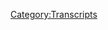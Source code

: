 {{Transcript
    | title         = [[570: June 24, 2021]]
    | caption       = [https://knowledgefight.libsyn.com/570-june-24-2021 Listen to this episode on Libsyn]
    | episodeNumber = [[570: June 24, 2021|570]]
    | length        = 01:50:47
}}

{{MessageBox
    | header     = Warning: Bot Generated Content
    | text       = This transcript was automatically generated by transcription software and likely contains many mistakes and misattributions. Please check the audio for definitive quotes, attribution, and context.
    | image      = N3yvass4myg91.webp
    | imagewidth = 50px
    | id         = warning
}}

{{TranscriptBlock
    | name      = Unknown Speaker
    | timestamp = 00:00:00.000
    | text      = I'm sick of them posing as if they're the good guys, saying we are the bad guys, a knowledge
}}

{{TranscriptBlock
    | name      = Unknown Speaker
    | timestamp = 00:00:23.359
    | text      = fight.
}}

{{TranscriptBlock
    | name      = Unknown Speaker
    | timestamp = 00:00:24.359
    | text      = I'm sick of them posing as if they're the good guys, saying we are the bad guys, a knowledge
}}

{{TranscriptBlock
    | name      = Unknown Speaker
    | timestamp = 00:00:29.359
    | text      = fight.
}}

{{TranscriptBlock
    | name      = Unknown Speaker
    | timestamp = 00:00:30.359
    | text      = I'm sick of them posing as if they're the good guys, saying we are the bad guys, a knowledge
}}

{{TranscriptBlock
    | name      = Unknown Speaker
    | timestamp = 00:00:48.799
    | text      = fight.
}}

{{TranscriptBlock
    | name      = Unknown Speaker
    | timestamp = 00:00:51.039
    | text      = I'm a huge fan. I love your work.
}}

{{TranscriptBlock
    | name      = Unknown Speaker
    | timestamp = 00:00:53.039
    | text      = Knowledge Fight.
}}

{{TranscriptBlock
    | name      = Unknown Speaker
    | timestamp = 00:00:55.039
    | text      = Knowledge Fight dot com.
}}

{{TranscriptBlock
    | name      = Unknown Speaker
    | timestamp = 00:00:57.039
    | text      = I love you.
}}

{{TranscriptBlock
    | name      = Unknown Speaker
    | timestamp = 00:00:59.039
    | text      = Hey everybody! Welcome back to Knowledge Fight.
}}

{{TranscriptBlock
    | name      = Unknown Speaker
    | timestamp = 00:01:01.039
    | text      = I'm Dan. I'm Jordan! We're couple dudes.
}}

{{TranscriptBlock
    | name      = Unknown Speaker
    | timestamp = 00:01:03.039
    | text      = We like to sit around, worship at the altar of Selene and talk a little bit about Alex Emmerich Jones.
}}

{{TranscriptBlock
    | name      = Unknown Speaker
    | timestamp = 00:01:07.040
    | text      = Oh indeed we are. Dan. Jordan.
}}

{{TranscriptBlock
    | name      = Unknown Speaker
    | timestamp = 00:01:09.040
    | text      = Dan! Jordan. Quick question for you. What's up?
}}

{{TranscriptBlock
    | name      = Unknown Speaker
    | timestamp = 00:01:11.040
    | text      = What's your bright spot today? My bright spot today, Jordan, is
}}

{{TranscriptBlock
    | name      = Unknown Speaker
    | timestamp = 00:01:13.040
    | text      = I've gotten back to making these buttons
}}

{{TranscriptBlock
    | name      = Unknown Speaker
    | timestamp = 00:01:15.040
    | text      = for folks. Yes.
}}

{{TranscriptBlock
    | name      = Unknown Speaker
    | timestamp = 00:01:17.040
    | text      = Quite a response of interest.
}}

{{TranscriptBlock
    | name      = Unknown Speaker
    | timestamp = 00:01:19.040
    | text      = Yes. I'm very excited.
}}

{{TranscriptBlock
    | name      = Unknown Speaker
    | timestamp = 00:01:21.040
    | text      = To get these cranked out
}}

{{TranscriptBlock
    | name      = Unknown Speaker
    | timestamp = 00:01:23.040
    | text      = and sent out to people.
}}

{{TranscriptBlock
    | name      = Unknown Speaker
    | timestamp = 00:01:25.040
    | text      = But I've used this also as an
}}

{{TranscriptBlock
    | name      = Unknown Speaker
    | timestamp = 00:01:27.040
    | text      = excuse to
}}

{{TranscriptBlock
    | name      = Unknown Speaker
    | timestamp = 00:01:29.040
    | text      = have some recreational time
}}

{{TranscriptBlock
    | name      = Unknown Speaker
    | timestamp = 00:01:31.040
    | text      = while I'm sitting around making buttons.
}}

{{TranscriptBlock
    | name      = Unknown Speaker
    | timestamp = 00:01:33.040
    | text      = Sure. And I've been watching a bit
}}

{{TranscriptBlock
    | name      = Unknown Speaker
    | timestamp = 00:01:35.040
    | text      = of Survivor.
}}

{{TranscriptBlock
    | name      = Unknown Speaker
    | timestamp = 00:01:37.040
    | text      = Okay.
}}

{{TranscriptBlock
    | name      = Unknown Speaker
    | timestamp = 00:01:39.040
    | text      = New season or old season?
}}

{{TranscriptBlock
    | name      = Unknown Speaker
    | timestamp = 00:01:41.040
    | text      = I'm starting at the beginning.
}}

{{TranscriptBlock
    | name      = Unknown Speaker
    | timestamp = 00:01:43.040
    | text      = When I...
}}

{{TranscriptBlock
    | name      = Unknown Speaker
    | timestamp = 00:01:45.040
    | text      = 500 seltzers.
}}

{{TranscriptBlock
    | name      = Unknown Speaker
    | timestamp = 00:01:47.040
    | text      = It's that again, yes.
}}

{{TranscriptBlock
    | name      = Unknown Speaker
    | timestamp = 00:01:49.040
    | text      = But I'm not putting a time frame on it.
}}

{{TranscriptBlock
    | name      = Unknown Speaker
    | timestamp = 00:01:51.040
    | text      = When I
}}

{{TranscriptBlock
    | name      = Unknown Speaker
    | timestamp = 00:01:53.040
    | text      = ran out of episodes of The Tick, I realized
}}

{{TranscriptBlock
    | name      = Unknown Speaker
    | timestamp = 00:01:55.040
    | text      = well, I've got this Amazon Prime account
}}

{{TranscriptBlock
    | name      = Unknown Speaker
    | timestamp = 00:01:57.040
    | text      = now. Sure.
}}

{{TranscriptBlock
    | name      = Unknown Speaker
    | timestamp = 00:01:59.040
    | text      = I've never had access to whatever is on here.
}}

{{TranscriptBlock
    | name      = Unknown Speaker
    | timestamp = 00:02:01.040
    | text      = What's on here? And so I was like
}}

{{TranscriptBlock
    | name      = Unknown Speaker
    | timestamp = 00:02:03.040
    | text      = I loved season 2 of Survivor
}}

{{TranscriptBlock
    | name      = Unknown Speaker
    | timestamp = 00:02:05.040
    | text      = when I was a kid. Sure.
}}

{{TranscriptBlock
    | name      = Unknown Speaker
    | timestamp = 00:02:07.040
    | text      = And I liked season 1 too, but season 2 stuck out
}}

{{TranscriptBlock
    | name      = Unknown Speaker
    | timestamp = 00:02:09.039
    | text      = in my head as like being really
}}

{{TranscriptBlock
    | name      = Unknown Speaker
    | timestamp = 00:02:11.039
    | text      = great. And then I watched a couple other
}}

{{TranscriptBlock
    | name      = Unknown Speaker
    | timestamp = 00:02:13.039
    | text      = seasons, but I missed a lot.
}}

{{TranscriptBlock
    | name      = Unknown Speaker
    | timestamp = 00:02:15.039
    | text      = I missed a ton.
}}

{{TranscriptBlock
    | name      = Unknown Speaker
    | timestamp = 00:02:17.039
    | text      = And I really am curious where did it
}}

{{TranscriptBlock
    | name      = Unknown Speaker
    | timestamp = 00:02:19.039
    | text      = fall apart. Because I know
}}

{{TranscriptBlock
    | name      = Unknown Speaker
    | timestamp = 00:02:21.039
    | text      = that everything got too
}}

{{TranscriptBlock
    | name      = Unknown Speaker
    | timestamp = 00:02:23.039
    | text      = complicated. Sure.
}}

{{TranscriptBlock
    | name      = Unknown Speaker
    | timestamp = 00:02:25.039
    | text      = It's just a total mess. Yeah.
}}

{{TranscriptBlock
    | name      = Unknown Speaker
    | timestamp = 00:02:27.039
    | text      = But it was good I think.
}}

{{TranscriptBlock
    | name      = Unknown Speaker
    | timestamp = 00:02:29.039
    | text      = And so I started
}}

{{TranscriptBlock
    | name      = Unknown Speaker
    | timestamp = 00:02:31.039
    | text      = rewatching from the beginning.
}}

{{TranscriptBlock
    | name      = Unknown Speaker
    | timestamp = 00:02:33.039
    | text      = And so far I have not gotten to
}}

{{TranscriptBlock
    | name      = Unknown Speaker
    | timestamp = 00:02:35.039
    | text      = where it's terrible. Yeah.
}}

{{TranscriptBlock
    | name      = Unknown Speaker
    | timestamp = 00:02:37.039
    | text      = I'm in season 2.
}}

{{TranscriptBlock
    | name      = Unknown Speaker
    | timestamp = 00:02:39.039
    | text      = And I
}}

{{TranscriptBlock
    | name      = Unknown Speaker
    | timestamp = 00:02:41.039
    | text      = want to talk about it non-stop.
}}

{{TranscriptBlock
    | name      = Unknown Speaker
    | timestamp = 00:02:43.039
    | text      = You've already watched
}}

{{TranscriptBlock
    | name      = Unknown Speaker
    | timestamp = 00:02:45.039
    | text      = season 1? Yeah.
}}

{{TranscriptBlock
    | name      = Unknown Speaker
    | timestamp = 00:02:47.039
    | text      = Oh wow, okay. Well I started a little bit
}}

{{TranscriptBlock
    | name      = Unknown Speaker
    | timestamp = 00:02:49.039
    | text      = before. Gotcha. But I have
}}

{{TranscriptBlock
    | name      = Unknown Speaker
    | timestamp = 00:02:51.039
    | text      = so many thoughts about all of
}}

{{TranscriptBlock
    | name      = Unknown Speaker
    | timestamp = 00:02:53.039
    | text      = this. Like first of all, season 1
}}

{{TranscriptBlock
    | name      = Unknown Speaker
    | timestamp = 00:02:55.039
    | text      = is amazing. Okay. It's
}}

{{TranscriptBlock
    | name      = Unknown Speaker
    | timestamp = 00:02:57.039
    | text      = a very well done show.
}}

{{TranscriptBlock
    | name      = Unknown Speaker
    | timestamp = 00:02:59.039
    | text      = Okay. There's an earnestness to
}}

{{TranscriptBlock
    | name      = Unknown Speaker
    | timestamp = 00:03:01.039
    | text      = it. There's a recognition
}}

{{TranscriptBlock
    | name      = Unknown Speaker
    | timestamp = 00:03:03.039
    | text      = that what they're doing is a little bit goofy.
}}

{{TranscriptBlock
    | name      = Unknown Speaker
    | timestamp = 00:03:05.039
    | text      = Sure. But they mean it. Sure.
}}

{{TranscriptBlock
    | name      = Unknown Speaker
    | timestamp = 00:03:07.039
    | text      = Yeah, yeah. It's sincere.
}}

{{TranscriptBlock
    | name      = Unknown Speaker
    | timestamp = 00:03:09.039
    | text      = Right, right, right. And very nice.
}}

{{TranscriptBlock
    | name      = Unknown Speaker
    | timestamp = 00:03:11.039
    | text      = Season 2 is a little
}}

{{TranscriptBlock
    | name      = Unknown Speaker
    | timestamp = 00:03:13.039
    | text      = bit of a departure.
}}

{{TranscriptBlock
    | name      = Unknown Speaker
    | timestamp = 00:03:15.039
    | text      = There's a
}}

{{TranscriptBlock
    | name      = Unknown Speaker
    | timestamp = 00:03:17.039
    | text      = little bit less of that
}}

{{TranscriptBlock
    | name      = Unknown Speaker
    | timestamp = 00:03:19.039
    | text      = genuine curiosity
}}

{{TranscriptBlock
    | name      = Unknown Speaker
    | timestamp = 00:03:21.039
    | text      = to it. Sure, they're having a sophomore slump.
}}

{{TranscriptBlock
    | name      = Unknown Speaker
    | timestamp = 00:03:23.039
    | text      = Well I think that
}}

{{TranscriptBlock
    | name      = Unknown Speaker
    | timestamp = 00:03:25.039
    | text      = they're too obsessed with Alliances.
}}

{{TranscriptBlock
    | name      = Unknown Speaker
    | timestamp = 00:03:27.039
    | text      = Yee! Like the
}}

{{TranscriptBlock
    | name      = Unknown Speaker
    | timestamp = 00:03:29.039
    | text      = first season really wasn't that
}}

{{TranscriptBlock
    | name      = Unknown Speaker
    | timestamp = 00:03:31.039
    | text      = like everyone being like, ooh who
}}

{{TranscriptBlock
    | name      = Unknown Speaker
    | timestamp = 00:03:33.039
    | text      = am I gonna
}}

{{TranscriptBlock
    | name      = Unknown Speaker
    | timestamp = 00:03:35.039
    | text      = team up with? Yeah.
}}

{{TranscriptBlock
    | name      = Unknown Speaker
    | timestamp = 00:03:37.039
    | text      = And season 2, it's just like, it already
}}

{{TranscriptBlock
    | name      = Unknown Speaker
    | timestamp = 00:03:39.039
    | text      = is jumping into that. I'm gonna
}}

{{TranscriptBlock
    | name      = Unknown Speaker
    | timestamp = 00:03:41.039
    | text      = throw this out. I'm gonna throw out my theory
}}

{{TranscriptBlock
    | name      = Unknown Speaker
    | timestamp = 00:03:43.039
    | text      = on when it really goes south.
}}

{{TranscriptBlock
    | name      = Unknown Speaker
    | timestamp = 00:03:45.039
    | text      = Sure. When people
}}

{{TranscriptBlock
    | name      = Unknown Speaker
    | timestamp = 00:03:47.039
    | text      = get too aware of the meta game.
}}

{{TranscriptBlock
    | name      = Unknown Speaker
    | timestamp = 00:03:49.039
    | text      = But I think that's season 2.
}}

{{TranscriptBlock
    | name      = Unknown Speaker
    | timestamp = 00:03:51.039
    | text      = Already! Already! We're
}}

{{TranscriptBlock
    | name      = Unknown Speaker
    | timestamp = 00:03:53.039
    | text      = too aware of the meta game. I think that there's a lot
}}

{{TranscriptBlock
    | name      = Unknown Speaker
    | timestamp = 00:03:55.039
    | text      = of conversation. I mean it's like a super metrics kind of
}}

{{TranscriptBlock
    | name      = Unknown Speaker
    | timestamp = 00:03:57.039
    | text      = thing later on where everybody's like, we've
}}

{{TranscriptBlock
    | name      = Unknown Speaker
    | timestamp = 00:03:59.039
    | text      = watched all of these seasons, we know how to
}}

{{TranscriptBlock
    | name      = Unknown Speaker
    | timestamp = 00:04:01.039
    | text      = plan for this, I know what move
}}

{{TranscriptBlock
    | name      = Unknown Speaker
    | timestamp = 00:04:03.039
    | text      = is the right move based on what happened in season
}}

{{TranscriptBlock
    | name      = Unknown Speaker
    | timestamp = 00:04:05.039
    | text      = 3 or whatever, you know, like that kind of thing.
}}

{{TranscriptBlock
    | name      = Unknown Speaker
    | timestamp = 00:04:07.039
    | text      = Yeah. I think that that
}}

{{TranscriptBlock
    | name      = Unknown Speaker
    | timestamp = 00:04:09.039
    | text      = is beginning to happen already in season 2.
}}

{{TranscriptBlock
    | name      = Unknown Speaker
    | timestamp = 00:04:11.039
    | text      = Maybe it's not overwhelming, but
}}

{{TranscriptBlock
    | name      = Unknown Speaker
    | timestamp = 00:04:13.039
    | text      = it's very different
}}

{{TranscriptBlock
    | name      = Unknown Speaker
    | timestamp = 00:04:15.039
    | text      = than the kind of conversations they were having in season
}}

{{TranscriptBlock
    | name      = Unknown Speaker
    | timestamp = 00:04:17.040
    | text      = 1. I can say that for sure, which
}}

{{TranscriptBlock
    | name      = Unknown Speaker
    | timestamp = 00:04:19.040
    | text      = I didn't realize. Wow.
}}

{{TranscriptBlock
    | name      = Unknown Speaker
    | timestamp = 00:04:21.040
    | text      = And the other thing too was that
}}

{{TranscriptBlock
    | name      = Unknown Speaker
    | timestamp = 00:04:23.040
    | text      = watching it back, I haven't watched any of these
}}

{{TranscriptBlock
    | name      = Unknown Speaker
    | timestamp = 00:04:25.040
    | text      = that's like, I mean what would it have been?
}}

{{TranscriptBlock
    | name      = Unknown Speaker
    | timestamp = 00:04:27.040
    | text      = This is pre-9-11 stuff.
}}

{{TranscriptBlock
    | name      = Unknown Speaker
    | timestamp = 00:04:29.040
    | text      = Yeah, straight up. I think that
}}

{{TranscriptBlock
    | name      = Unknown Speaker
    | timestamp = 00:04:31.040
    | text      = we're on like season 2000.
}}

{{TranscriptBlock
    | name      = Unknown Speaker
    | timestamp = 00:04:33.040
    | text      = Yeah, we're on like season 30 now or something?
}}

{{TranscriptBlock
    | name      = Unknown Speaker
    | timestamp = 00:04:35.040
    | text      = 40! Get the shit out of here!
}}

{{TranscriptBlock
    | name      = Unknown Speaker
    | timestamp = 00:04:37.040
    | text      = God damn!
}}

{{TranscriptBlock
    | name      = Unknown Speaker
    | timestamp = 00:04:39.040
    | text      = So I was like 16 when
}}

{{TranscriptBlock
    | name      = Unknown Speaker
    | timestamp = 00:04:41.040
    | text      = season 2 was airing. 16
}}

{{TranscriptBlock
    | name      = Unknown Speaker
    | timestamp = 00:04:43.040
    | text      = or 17. And I remember watching
}}

{{TranscriptBlock
    | name      = Unknown Speaker
    | timestamp = 00:04:45.040
    | text      = it and like I had various feelings
}}

{{TranscriptBlock
    | name      = Unknown Speaker
    | timestamp = 00:04:47.040
    | text      = about various cast members.
}}

{{TranscriptBlock
    | name      = Unknown Speaker
    | timestamp = 00:04:49.040
    | text      = And re-watching it, one of the things that really
}}

{{TranscriptBlock
    | name      = Unknown Speaker
    | timestamp = 00:04:51.040
    | text      = stuck out to me, well there's two things.
}}

{{TranscriptBlock
    | name      = Unknown Speaker
    | timestamp = 00:04:53.040
    | text      = Sure. First, Elizabeth.
}}

{{TranscriptBlock
    | name      = Unknown Speaker
    | timestamp = 00:04:55.040
    | text      = I really liked Elizabeth Falarski.
}}

{{TranscriptBlock
    | name      = Unknown Speaker
    | timestamp = 00:04:57.040
    | text      = Okay. She was great.
}}

{{TranscriptBlock
    | name      = Unknown Speaker
    | timestamp = 00:04:59.040
    | text      = And I realized re-watching it that I liked
}}

{{TranscriptBlock
    | name      = Unknown Speaker
    | timestamp = 00:05:01.040
    | text      = her because she reminded me of the girls
}}

{{TranscriptBlock
    | name      = Unknown Speaker
    | timestamp = 00:05:03.040
    | text      = that I had a crush on in church.
}}

{{TranscriptBlock
    | name      = Unknown Speaker
    | timestamp = 00:05:05.040
    | text      = Okay, alright. And she was a really sweet
}}

{{TranscriptBlock
    | name      = Unknown Speaker
    | timestamp = 00:05:07.040
    | text      = kind of girl you'd meet in church.
}}

{{TranscriptBlock
    | name      = Unknown Speaker
    | timestamp = 00:05:09.040
    | text      = Yeah, yeah, yeah. And it only makes sense that she became
}}

{{TranscriptBlock
    | name      = Unknown Speaker
    | timestamp = 00:05:11.040
    | text      = a right-wing pundit. Well, that
}}

{{TranscriptBlock
    | name      = Unknown Speaker
    | timestamp = 00:05:13.040
    | text      = does track. That is how
}}

{{TranscriptBlock
    | name      = Unknown Speaker
    | timestamp = 00:05:15.040
    | text      = it goes. Like yeah, this tracks.
}}

{{TranscriptBlock
    | name      = Unknown Speaker
    | timestamp = 00:05:17.040
    | text      = Yeah. And the other thing that I didn't
}}

{{TranscriptBlock
    | name      = Unknown Speaker
    | timestamp = 00:05:19.040
    | text      = realize, watching back, is that
}}

{{TranscriptBlock
    | name      = Unknown Speaker
    | timestamp = 00:05:21.040
    | text      = there was this guy, Michael, who
}}

{{TranscriptBlock
    | name      = Unknown Speaker
    | timestamp = 00:05:23.040
    | text      = fell into the fire and ended up getting
}}

{{TranscriptBlock
    | name      = Unknown Speaker
    | timestamp = 00:05:25.040
    | text      = evacuated, got airlifted. Yeah, yeah, yeah.
}}

{{TranscriptBlock
    | name      = Unknown Speaker
    | timestamp = 00:05:27.040
    | text      = And when I watched it when I was younger, he seemed
}}

{{TranscriptBlock
    | name      = Unknown Speaker
    | timestamp = 00:05:29.040
    | text      = like such a leader. You know, he seemed
}}

{{TranscriptBlock
    | name      = Unknown Speaker
    | timestamp = 00:05:31.040
    | text      = like somebody who was like, you know,
}}

{{TranscriptBlock
    | name      = Unknown Speaker
    | timestamp = 00:05:33.040
    | text      = he's outdoorsy, and watching it now
}}

{{TranscriptBlock
    | name      = Unknown Speaker
    | timestamp = 00:05:35.040
    | text      = I was like, this guy's a fucking creep.
}}

{{TranscriptBlock
    | name      = Unknown Speaker
    | timestamp = 00:05:37.040
    | text      = This guy's a total
}}

{{TranscriptBlock
    | name      = Unknown Speaker
    | timestamp = 00:05:39.040
    | text      = weirdo. So weird. He sucks.
}}

{{TranscriptBlock
    | name      = Unknown Speaker
    | timestamp = 00:05:41.040
    | text      = So weird how time works. He sucks.
}}

{{TranscriptBlock
    | name      = Unknown Speaker
    | timestamp = 00:05:43.040
    | text      = Yeah, and I had a very negative response
}}

{{TranscriptBlock
    | name      = Unknown Speaker
    | timestamp = 00:05:45.040
    | text      = to him watching it, and
}}

{{TranscriptBlock
    | name      = Unknown Speaker
    | timestamp = 00:05:47.040
    | text      = I was just looking up, where are these people
}}

{{TranscriptBlock
    | name      = Unknown Speaker
    | timestamp = 00:05:49.040
    | text      = now? Turns out he got arrested for
}}

{{TranscriptBlock
    | name      = Unknown Speaker
    | timestamp = 00:05:51.040
    | text      = running a Ponzi scheme, and
}}

{{TranscriptBlock
    | name      = Unknown Speaker
    | timestamp = 00:05:53.040
    | text      = in the process of the investigation they
}}

{{TranscriptBlock
    | name      = Unknown Speaker
    | timestamp = 00:05:55.040
    | text      = found child porn on his computer. Oh, man.
}}

{{TranscriptBlock
    | name      = Unknown Speaker
    | timestamp = 00:05:57.040
    | text      = And so I was like, well. There we go.
}}

{{TranscriptBlock
    | name      = Unknown Speaker
    | timestamp = 00:05:59.040
    | text      = Whoa, boy.
}}

{{TranscriptBlock
    | name      = Unknown Speaker
    | timestamp = 00:06:01.040
    | text      = I've always dreamt of Survivor being
}}

{{TranscriptBlock
    | name      = Unknown Speaker
    | timestamp = 00:06:03.040
    | text      = more like those early years of
}}

{{TranscriptBlock
    | name      = Unknown Speaker
    | timestamp = 00:06:05.040
    | text      = Sasuke, the ninja warrior.
}}

{{TranscriptBlock
    | name      = Unknown Speaker
    | timestamp = 00:06:07.040
    | text      = Just because
}}

{{TranscriptBlock
    | name      = Unknown Speaker
    | timestamp = 00:06:09.040
    | text      = they would make a huge deal of
}}

{{TranscriptBlock
    | name      = Unknown Speaker
    | timestamp = 00:06:11.040
    | text      = this is our 25th season,
}}

{{TranscriptBlock
    | name      = Unknown Speaker
    | timestamp = 00:06:13.040
    | text      = and there's only been one person who made it
}}

{{TranscriptBlock
    | name      = Unknown Speaker
    | timestamp = 00:06:15.040
    | text      = to the top of Mt. Midoriya.
}}

{{TranscriptBlock
    | name      = Unknown Speaker
    | timestamp = 00:06:17.040
    | text      = And it's like, I've always wanted Survivor
}}

{{TranscriptBlock
    | name      = Unknown Speaker
    | timestamp = 00:06:19.040
    | text      = to be that, where it's like, we're on season 40.
}}

{{TranscriptBlock
    | name      = Unknown Speaker
    | timestamp = 00:06:21.040
    | text      = Two people have survived.
}}

{{TranscriptBlock
    | name      = Unknown Speaker
    | timestamp = 00:06:23.040
    | text      = There should be some kind of a prestige.
}}

{{TranscriptBlock
    | name      = Unknown Speaker
    | timestamp = 00:06:25.040
    | text      = There's not a guaranteed winner.
}}

{{TranscriptBlock
    | name      = Unknown Speaker
    | timestamp = 00:06:27.040
    | text      = Exactly. Yeah, yeah, yeah.
}}

{{TranscriptBlock
    | name      = Unknown Speaker
    | timestamp = 00:06:29.040
    | text      = Yeah, I think in order to do that
}}

{{TranscriptBlock
    | name      = Unknown Speaker
    | timestamp = 00:06:31.040
    | text      = you'd have to really risk people's health.
}}

{{TranscriptBlock
    | name      = Unknown Speaker
    | timestamp = 00:06:33.040
    | text      = Yeah, I know. I was going to say, the only
}}

{{TranscriptBlock
    | name      = Unknown Speaker
    | timestamp = 00:06:35.040
    | text      = other solution is like, 28 people
}}

{{TranscriptBlock
    | name      = Unknown Speaker
    | timestamp = 00:06:37.040
    | text      = died this year on Survivor,
}}

{{TranscriptBlock
    | name      = Unknown Speaker
    | timestamp = 00:06:39.040
    | text      = so that might be tough. That was the other thing, too,
}}

{{TranscriptBlock
    | name      = Unknown Speaker
    | timestamp = 00:06:41.040
    | text      = that going back, I was
}}

{{TranscriptBlock
    | name      = Unknown Speaker
    | timestamp = 00:06:43.040
    | text      = taken aback by. In the first
}}

{{TranscriptBlock
    | name      = Unknown Speaker
    | timestamp = 00:06:45.040
    | text      = season, there is not a lot of
}}

{{TranscriptBlock
    | name      = Unknown Speaker
    | timestamp = 00:06:47.040
    | text      = problem with food. They have
}}

{{TranscriptBlock
    | name      = Unknown Speaker
    | timestamp = 00:06:49.040
    | text      = a ton of rice. They're totally
}}

{{TranscriptBlock
    | name      = Unknown Speaker
    | timestamp = 00:06:51.040
    | text      = fine on rice. Richard is out
}}

{{TranscriptBlock
    | name      = Unknown Speaker
    | timestamp = 00:06:53.040
    | text      = there fishing. He's catching all kinds of fish.
}}

{{TranscriptBlock
    | name      = Unknown Speaker
    | timestamp = 00:06:55.040
    | text      = They have rat traps that they've created
}}

{{TranscriptBlock
    | name      = Unknown Speaker
    | timestamp = 00:06:57.040
    | text      = that have just eaten rats. Yeah. And it is
}}

{{TranscriptBlock
    | name      = Unknown Speaker
    | timestamp = 00:06:59.040
    | text      = not a problem. And then in season
}}

{{TranscriptBlock
    | name      = Unknown Speaker
    | timestamp = 00:07:01.040
    | text      = two, it's a bit of a problem,
}}

{{TranscriptBlock
    | name      = Unknown Speaker
    | timestamp = 00:07:03.040
    | text      = but it's only a problem because they mis-
}}

{{TranscriptBlock
    | name      = Unknown Speaker
    | timestamp = 00:07:05.040
    | text      = rationed the rice.
}}

{{TranscriptBlock
    | name      = Unknown Speaker
    | timestamp = 00:07:07.040
    | text      = They would have had rice that would last
}}

{{TranscriptBlock
    | name      = Unknown Speaker
    | timestamp = 00:07:09.040
    | text      = the entire season.
}}

{{TranscriptBlock
    | name      = Unknown Speaker
    | timestamp = 00:07:11.040
    | text      = It's like, I feel like that takes
}}

{{TranscriptBlock
    | name      = Unknown Speaker
    | timestamp = 00:07:13.040
    | text      = away from this being about surviving.
}}

{{TranscriptBlock
    | name      = Unknown Speaker
    | timestamp = 00:07:15.040
    | text      = That's, it's so
}}

{{TranscriptBlock
    | name      = Unknown Speaker
    | timestamp = 00:07:17.040
    | text      = funny just because I remember reading this
}}

{{TranscriptBlock
    | name      = Unknown Speaker
    | timestamp = 00:07:19.040
    | text      = huge, like, oral history of
}}

{{TranscriptBlock
    | name      = Unknown Speaker
    | timestamp = 00:07:21.040
    | text      = Kid Nation or whatever that
}}

{{TranscriptBlock
    | name      = Unknown Speaker
    | timestamp = 00:07:23.040
    | text      = MTV reality show was where they put
}}

{{TranscriptBlock
    | name      = Unknown Speaker
    | timestamp = 00:07:25.040
    | text      = 30, yeah, they put a
}}

{{TranscriptBlock
    | name      = Unknown Speaker
    | timestamp = 00:07:27.040
    | text      = town of kids and they're all, like, 30
}}

{{TranscriptBlock
    | name      = Unknown Speaker
    | timestamp = 00:07:29.040
    | text      = kids and they're all, like, 12 years old. Yeah.
}}

{{TranscriptBlock
    | name      = Unknown Speaker
    | timestamp = 00:07:31.040
    | text      = And the oral history behind it was they built
}}

{{TranscriptBlock
    | name      = Unknown Speaker
    | timestamp = 00:07:33.040
    | text      = a functioning society, and
}}

{{TranscriptBlock
    | name      = Unknown Speaker
    | timestamp = 00:07:35.040
    | text      = the producers were like, we can't,
}}

{{TranscriptBlock
    | name      = Unknown Speaker
    | timestamp = 00:07:37.040
    | text      = we were going for Lord of the Flies, but in real
}}

{{TranscriptBlock
    | name      = Unknown Speaker
    | timestamp = 00:07:39.040
    | text      = life. So they were the ones
}}

{{TranscriptBlock
    | name      = Unknown Speaker
    | timestamp = 00:07:41.040
    | text      = fucking everything up for these kids. Oh,
}}

{{TranscriptBlock
    | name      = Unknown Speaker
    | timestamp = 00:07:43.040
    | text      = sure. And the kids are constantly like,
}}

{{TranscriptBlock
    | name      = Unknown Speaker
    | timestamp = 00:07:45.040
    | text      = we've got garbage pickup. Why are
}}

{{TranscriptBlock
    | name      = Unknown Speaker
    | timestamp = 00:07:47.040
    | text      = you guys throwing garbage around?
}}

{{TranscriptBlock
    | name      = Unknown Speaker
    | timestamp = 00:07:49.040
    | text      = We have a system, you know?
}}

{{TranscriptBlock
    | name      = Unknown Speaker
    | timestamp = 00:07:51.040
    | text      = And, yeah, it's so funny to me
}}

{{TranscriptBlock
    | name      = Unknown Speaker
    | timestamp = 00:07:53.040
    | text      = that they can build, like, a, we're
}}

{{TranscriptBlock
    | name      = Unknown Speaker
    | timestamp = 00:07:55.040
    | text      = rationing appropriately, and then
}}

{{TranscriptBlock
    | name      = Unknown Speaker
    | timestamp = 00:07:57.040
    | text      = adults do it on a reality show
}}

{{TranscriptBlock
    | name      = Unknown Speaker
    | timestamp = 00:07:59.040
    | text      = and they're like, I want all the food!
}}

{{TranscriptBlock
    | name      = Unknown Speaker
    | timestamp = 00:08:01.040
    | text      = Yeah, there was also, like, real fingerprints
}}

{{TranscriptBlock
    | name      = Unknown Speaker
    | timestamp = 00:08:03.040
    | text      = of weird
}}

{{TranscriptBlock
    | name      = Unknown Speaker
    | timestamp = 00:08:05.040
    | text      = manipulation that I didn't
}}

{{TranscriptBlock
    | name      = Unknown Speaker
    | timestamp = 00:08:07.040
    | text      = recognize watching it initially.
}}

{{TranscriptBlock
    | name      = Unknown Speaker
    | timestamp = 00:08:09.040
    | text      = Like, there's, like, levels
}}

{{TranscriptBlock
    | name      = Unknown Speaker
    | timestamp = 00:08:11.040
    | text      = of awareness of what's going on
}}

{{TranscriptBlock
    | name      = Unknown Speaker
    | timestamp = 00:08:13.040
    | text      = at the other camp that, like, people shouldn't
}}

{{TranscriptBlock
    | name      = Unknown Speaker
    | timestamp = 00:08:15.040
    | text      = have. Oh, yeah. And so it's like, someone,
}}

{{TranscriptBlock
    | name      = Unknown Speaker
    | timestamp = 00:08:17.040
    | text      = producers are talking to these people. Yeah, yeah, yeah.
}}

{{TranscriptBlock
    | name      = Unknown Speaker
    | timestamp = 00:08:19.040
    | text      = It was a little bit like,
}}

{{TranscriptBlock
    | name      = Unknown Speaker
    | timestamp = 00:08:21.040
    | text      = alright, I see through a little bit of this.
}}

{{TranscriptBlock
    | name      = Unknown Speaker
    | timestamp = 00:08:23.040
    | text      = Yeah. But anyway, it's fun, and
}}

{{TranscriptBlock
    | name      = Unknown Speaker
    | timestamp = 00:08:25.040
    | text      = I'm excited to see where it really falls
}}

{{TranscriptBlock
    | name      = Unknown Speaker
    | timestamp = 00:08:27.040
    | text      = apart, because it's still entertaining. Yeah.
}}

{{TranscriptBlock
    | name      = Unknown Speaker
    | timestamp = 00:08:29.040
    | text      = At this point. I'm guessing by, like,
}}

{{TranscriptBlock
    | name      = Unknown Speaker
    | timestamp = 00:08:31.040
    | text      = season seven or something, it's gonna be
}}

{{TranscriptBlock
    | name      = Unknown Speaker
    | timestamp = 00:08:33.039
    | text      = a disaster. My aunt,
}}

{{TranscriptBlock
    | name      = Unknown Speaker
    | timestamp = 00:08:35.039
    | text      = before she died, watched every season
}}

{{TranscriptBlock
    | name      = Unknown Speaker
    | timestamp = 00:08:37.039
    | text      = of Survivor. She loved
}}

{{TranscriptBlock
    | name      = Unknown Speaker
    | timestamp = 00:08:39.039
    | text      = it so much. She watched Survivor
}}

{{TranscriptBlock
    | name      = Unknown Speaker
    | timestamp = 00:08:41.039
    | text      = and Big Brother. Those were the two for her.
}}

{{TranscriptBlock
    | name      = Unknown Speaker
    | timestamp = 00:08:43.039
    | text      = And I just remember watching,
}}

{{TranscriptBlock
    | name      = Unknown Speaker
    | timestamp = 00:08:45.039
    | text      = like, I think it was, like, season
}}

{{TranscriptBlock
    | name      = Unknown Speaker
    | timestamp = 00:08:47.039
    | text      = 23 with her, and just
}}

{{TranscriptBlock
    | name      = Unknown Speaker
    | timestamp = 00:08:49.039
    | text      = going, like, how do you
}}

{{TranscriptBlock
    | name      = Unknown Speaker
    | timestamp = 00:08:51.039
    | text      = not want these people shot
}}

{{TranscriptBlock
    | name      = Unknown Speaker
    | timestamp = 00:08:53.039
    | text      = into the surface of the sun? And she was like, that's why
}}

{{TranscriptBlock
    | name      = Unknown Speaker
    | timestamp = 00:08:55.039
    | text      = I watch. That's why you watch. That's part
}}

{{TranscriptBlock
    | name      = Unknown Speaker
    | timestamp = 00:08:57.039
    | text      = of why you watch. Yeah. And then you also pull
}}

{{TranscriptBlock
    | name      = Unknown Speaker
    | timestamp = 00:08:59.039
    | text      = for some people. That's another thing. Look,
}}

{{TranscriptBlock
    | name      = Unknown Speaker
    | timestamp = 00:09:01.039
    | text      = we've talked about this too much already, but the last
}}

{{TranscriptBlock
    | name      = Unknown Speaker
    | timestamp = 00:09:03.039
    | text      = point I want to make is that
}}

{{TranscriptBlock
    | name      = Unknown Speaker
    | timestamp = 00:09:05.039
    | text      = the experience that I had
}}

{{TranscriptBlock
    | name      = Unknown Speaker
    | timestamp = 00:09:07.039
    | text      = watching season one is that I liked
}}

{{TranscriptBlock
    | name      = Unknown Speaker
    | timestamp = 00:09:09.039
    | text      = both of the tribes, and in
}}

{{TranscriptBlock
    | name      = Unknown Speaker
    | timestamp = 00:09:11.039
    | text      = watching season two, I was like, I don't like
}}

{{TranscriptBlock
    | name      = Unknown Speaker
    | timestamp = 00:09:13.039
    | text      = either of these tribes.
}}

{{TranscriptBlock
    | name      = Unknown Speaker
    | timestamp = 00:09:15.039
    | text      = I don't like any of this.
}}

{{TranscriptBlock
    | name      = Unknown Speaker
    | timestamp = 00:09:17.039
    | text      = Which is weird. That's fair. It's not, definitely
}}

{{TranscriptBlock
    | name      = Unknown Speaker
    | timestamp = 00:09:19.039
    | text      = not how I experienced it as a youth.
}}

{{TranscriptBlock
    | name      = Unknown Speaker
    | timestamp = 00:09:21.039
    | text      = Anyway, we'll talk
}}

{{TranscriptBlock
    | name      = Unknown Speaker
    | timestamp = 00:09:23.039
    | text      = more about this as it goes along.
}}

{{TranscriptBlock
    | name      = Unknown Speaker
    | timestamp = 00:09:25.039
    | text      = I'm sure. But Jordan,
}}

{{TranscriptBlock
    | name      = Unknown Speaker
    | timestamp = 00:09:27.039
    | text      = what's your Bright Spot? My Bright Spot
}}

{{TranscriptBlock
    | name      = Unknown Speaker
    | timestamp = 00:09:29.039
    | text      = is Tyler the Creator's new album.
}}

{{TranscriptBlock
    | name      = Unknown Speaker
    | timestamp = 00:09:31.039
    | text      = Oh, fun. Released, I think it was
}}

{{TranscriptBlock
    | name      = Unknown Speaker
    | timestamp = 00:09:33.039
    | text      = Friday. Fantastic.
}}

{{TranscriptBlock
    | name      = Unknown Speaker
    | timestamp = 00:09:35.039
    | text      = Absolutely fantastic. His last
}}

{{TranscriptBlock
    | name      = Unknown Speaker
    | timestamp = 00:09:37.039
    | text      = album, Scum Fuck
}}

{{TranscriptBlock
    | name      = Unknown Speaker
    | timestamp = 00:09:39.039
    | text      = Flower Boy, I think,
}}

{{TranscriptBlock
    | name      = Unknown Speaker
    | timestamp = 00:09:41.039
    | text      = was more of an R&B
}}

{{TranscriptBlock
    | name      = Unknown Speaker
    | timestamp = 00:09:43.039
    | text      = album, almost like a Frank Ocean
}}

{{TranscriptBlock
    | name      = Unknown Speaker
    | timestamp = 00:09:45.039
    | text      = album, and this one he gets right back to
}}

{{TranscriptBlock
    | name      = Unknown Speaker
    | timestamp = 00:09:47.039
    | text      = just doing straight up hip-hop
}}

{{TranscriptBlock
    | name      = Unknown Speaker
    | timestamp = 00:09:49.039
    | text      = and rapping, and he's so good.
}}

{{TranscriptBlock
    | name      = Unknown Speaker
    | timestamp = 00:09:51.039
    | text      = He's so talented. Sure. It's amazing.
}}

{{TranscriptBlock
    | name      = Unknown Speaker
    | timestamp = 00:09:53.039
    | text      = Especially his career arc.
}}

{{TranscriptBlock
    | name      = Unknown Speaker
    | timestamp = 00:09:55.039
    | text      = Can you imagine being like 14
}}

{{TranscriptBlock
    | name      = Unknown Speaker
    | timestamp = 00:09:57.039
    | text      = years old and then
}}

{{TranscriptBlock
    | name      = Unknown Speaker
    | timestamp = 00:09:59.039
    | text      = becoming what he becomes? Yeah, it's pretty weird.
}}

{{TranscriptBlock
    | name      = Unknown Speaker
    | timestamp = 00:10:01.039
    | text      = It's wild. Yeah. It's wild!
}}

{{TranscriptBlock
    | name      = Unknown Speaker
    | timestamp = 00:10:03.039
    | text      = Look forward to an oral history
}}

{{TranscriptBlock
    | name      = Unknown Speaker
    | timestamp = 00:10:05.039
    | text      = of that one day. Yeah, that'll be great.
}}

{{TranscriptBlock
    | name      = Unknown Speaker
    | timestamp = 00:10:07.039
    | text      = I'm sorry
}}

{{TranscriptBlock
    | name      = Unknown Speaker
    | timestamp = 00:10:09.039
    | text      = to not spend 10 minutes on your
}}

{{TranscriptBlock
    | name      = Unknown Speaker
    | timestamp = 00:10:11.039
    | text      = Bright Spot. It's fine. It's just a good album.
}}

{{TranscriptBlock
    | name      = Unknown Speaker
    | timestamp = 00:10:13.039
    | text      = Yeah, it's just good, whereas
}}

{{TranscriptBlock
    | name      = Unknown Speaker
    | timestamp = 00:10:15.039
    | text      = I have complex thoughts about it.
}}

{{TranscriptBlock
    | name      = Unknown Speaker
    | timestamp = 00:10:17.039
    | text      = I mean, I could have complex thoughts,
}}

{{TranscriptBlock
    | name      = Unknown Speaker
    | timestamp = 00:10:19.039
    | text      = but they might be very boring. They could be.
}}

{{TranscriptBlock
    | name      = Unknown Speaker
    | timestamp = 00:10:21.039
    | text      = Something that will not be boring, Jordan,
}}

{{TranscriptBlock
    | name      = Unknown Speaker
    | timestamp = 00:10:23.039
    | text      = is our episode today. We're
}}

{{TranscriptBlock
    | name      = Unknown Speaker
    | timestamp = 00:10:25.039
    | text      = going to be talking about June 24th, 2021.
}}

{{TranscriptBlock
    | name      = Unknown Speaker
    | timestamp = 00:10:27.039
    | text      = Blackjack. Oh shit!
}}

{{TranscriptBlock
    | name      = Unknown Speaker
    | timestamp = 00:10:29.039
    | text      = We're doing a present-day episode?
}}

{{TranscriptBlock
    | name      = Unknown Speaker
    | timestamp = 00:10:31.039
    | text      = I thought we were going into the past.
}}

{{TranscriptBlock
    | name      = Unknown Speaker
    | timestamp = 00:10:33.039
    | text      = I wasn't even prepared for it. We are doing a present-day
}}

{{TranscriptBlock
    | name      = Unknown Speaker
    | timestamp = 00:10:35.039
    | text      = episode because I wanted to give Alex a chance
}}

{{TranscriptBlock
    | name      = Unknown Speaker
    | timestamp = 00:10:37.039
    | text      = to have a more
}}

{{TranscriptBlock
    | name      = Unknown Speaker
    | timestamp = 00:10:39.039
    | text      = developed conspiracy theory about
}}

{{TranscriptBlock
    | name      = Unknown Speaker
    | timestamp = 00:10:41.039
    | text      = John McAfee's death. Yes. Yeah, yeah, yeah.
}}

{{TranscriptBlock
    | name      = Unknown Speaker
    | timestamp = 00:10:43.039
    | text      = On our last episode, we talked about his
}}

{{TranscriptBlock
    | name      = Unknown Speaker
    | timestamp = 00:10:45.039
    | text      = special report, his emergency
}}

{{TranscriptBlock
    | name      = Unknown Speaker
    | timestamp = 00:10:47.039
    | text      = broadcast. Shitty.
}}

{{TranscriptBlock
    | name      = Unknown Speaker
    | timestamp = 00:10:49.039
    | text      = It was not compelling, but
}}

{{TranscriptBlock
    | name      = Unknown Speaker
    | timestamp = 00:10:51.039
    | text      = you know, let's give him a shot.
}}

{{TranscriptBlock
    | name      = Unknown Speaker
    | timestamp = 00:10:53.039
    | text      = Step up your game. Let's see what's going on on the 24th
}}

{{TranscriptBlock
    | name      = Unknown Speaker
    | timestamp = 00:10:55.039
    | text      = on Thursday. And so we'll get
}}

{{TranscriptBlock
    | name      = Unknown Speaker
    | timestamp = 00:10:57.039
    | text      = down to business on that, but before we do, let's take a little
}}

{{TranscriptBlock
    | name      = Unknown Speaker
    | timestamp = 00:10:59.039
    | text      = moment to say hello to some new wonks.
}}

{{TranscriptBlock
    | name      = Unknown Speaker
    | timestamp = 00:11:01.039
    | text      = That's a great idea. So first, Rob Thor.
}}

{{TranscriptBlock
    | name      = Unknown Speaker
    | timestamp = 00:11:03.039
    | text      = Thank you so much. You are now a policy wonk.
}}

{{TranscriptBlock
    | name      = Unknown Speaker
    | timestamp = 00:11:05.039
    | text      = I'm a policy wonk. Thanks, Rob!
}}

{{TranscriptBlock
    | name      = Unknown Speaker
    | timestamp = 00:11:07.039
    | text      = Dangerboat is my spirit animal. Thank you so much.
}}

{{TranscriptBlock
    | name      = Unknown Speaker
    | timestamp = 00:11:09.039
    | text      = You are now policy wonk. I'm a policy wonk.
}}

{{TranscriptBlock
    | name      = Unknown Speaker
    | timestamp = 00:11:11.039
    | text      = Thank you very much, Dangerboat is my favorite animal
}}

{{TranscriptBlock
    | name      = Unknown Speaker
    | timestamp = 00:11:13.039
    | text      = Thank you. Next, PorchWord, thank you so much.
}}

{{TranscriptBlock
    | name      = Unknown Speaker
    | timestamp = 00:11:15.039
    | text      = You are now a policy wonk. I'm a policy wonk.
}}

{{TranscriptBlock
    | name      = Unknown Speaker
    | timestamp = 00:11:17.039
    | text      = Thanks, Porch Mong. Thank you.
}}

{{TranscriptBlock
    | name      = Unknown Speaker
    | timestamp = 00:11:19.039
    | text      = And Janabanana, thank you so much. You are now a policy wonk.
}}

{{TranscriptBlock
    | name      = Unknown Speaker
    | timestamp = 00:11:21.039
    | text      = I'm a policy wonk. Thank you, Jana.
}}

{{TranscriptBlock
    | name      = Unknown Speaker
    | timestamp = 00:11:23.039
    | text      = I like a good Jana Banana. Sure.
}}

{{TranscriptBlock
    | name      = Unknown Speaker
    | timestamp = 00:11:25.039
    | text      = And finally, all podcasters are millionaires.
}}

{{TranscriptBlock
    | name      = Unknown Speaker
    | timestamp = 00:11:27.039
    | text      = Thank you so much. You are now a policy wonk.
}}

{{TranscriptBlock
    | name      = Unknown Speaker
    | timestamp = 00:11:29.039
    | text      = I'm a policy wonk.
}}

{{TranscriptBlock
    | name      = Unknown Speaker
    | timestamp = 00:11:31.039
    | text      = Yep.
}}

{{TranscriptBlock
    | name      = Unknown Speaker
    | timestamp = 00:11:33.039
    | text      = Yep. Basically, forty-niners out here.
}}

{{TranscriptBlock
    | name      = Unknown Speaker
    | timestamp = 00:11:35.039
    | text      = Sounds right.
}}

{{TranscriptBlock
    | name      = Unknown Speaker
    | timestamp = 00:11:35.879
    | text      = There's gold in them there pods.
}}

{{TranscriptBlock
    | name      = Unknown Speaker
    | timestamp = 00:11:38.519
    | text      = You can't even start a podcast
}}

{{TranscriptBlock
    | name      = Unknown Speaker
    | timestamp = 00:11:39.879
    | text      = without getting a million dollars.
}}

{{TranscriptBlock
    | name      = Unknown Speaker
    | timestamp = 00:11:41.159
    | text      = No.
}}

{{TranscriptBlock
    | name      = Unknown Speaker
    | timestamp = 00:11:42.000
    | text      = They just throw it at you.
}}

{{TranscriptBlock
    | name      = Unknown Speaker
    | timestamp = 00:11:42.840
    | text      = Whoa, you want to start a podcast?
}}

{{TranscriptBlock
    | name      = Unknown Speaker
    | timestamp = 00:11:44.360
    | text      = You gotta be a millionaire.
}}

{{TranscriptBlock
    | name      = Unknown Speaker
    | timestamp = 00:11:45.559
    | text      = Yep.
}}

{{TranscriptBlock
    | name      = Unknown Speaker
    | timestamp = 00:11:47.399
    | text      = So Jordan also, you know,
}}

{{TranscriptBlock
    | name      = Unknown Speaker
    | timestamp = 00:11:49.860
    | text      = gotta get heavy before we get to the episode.
}}

{{TranscriptBlock
    | name      = Unknown Speaker
    | timestamp = 00:11:51.960
    | text      = Sure, life is death.
}}

{{TranscriptBlock
    | name      = Unknown Speaker
    | timestamp = 00:11:53.279
    | text      = Giving someone life is giving someone death.
}}

{{TranscriptBlock
    | name      = Unknown Speaker
    | timestamp = 00:11:58.379
    | text      = You could say that
}}

{{TranscriptBlock
    | name      = Unknown Speaker
    | timestamp = 00:12:02.559
    | text      = life is death.
}}

{{TranscriptBlock
    | name      = Unknown Speaker
    | timestamp = 00:12:03.679
    | text      = Yes, you can.
}}

{{TranscriptBlock
    | name      = Unknown Speaker
    | timestamp = 00:12:05.000
    | text      = And what's fun about that clip
}}

{{TranscriptBlock
    | name      = Unknown Speaker
    | timestamp = 00:12:06.639
    | text      = is honestly, every time you play it,
}}

{{TranscriptBlock
    | name      = Unknown Speaker
    | timestamp = 00:12:08.159
    | text      = I could see it being on a modern day episode.
}}

{{TranscriptBlock
    | name      = Unknown Speaker
    | timestamp = 00:12:10.840
    | text      = Like he just says that exact same thing
}}

{{TranscriptBlock
    | name      = Unknown Speaker
    | timestamp = 00:12:12.559
    | text      = every new episode we do.
}}

{{TranscriptBlock
    | name      = Unknown Speaker
    | timestamp = 00:12:14.120
    | text      = June 24th, 2021.
}}

{{TranscriptBlock
    | name      = Unknown Speaker
    | timestamp = 00:12:15.759
    | text      = All right, here's an out of context drop.
}}

{{TranscriptBlock
    | name      = Unknown Speaker
    | timestamp = 00:12:17.519
    | text      = He hasn't said it as much,
}}

{{TranscriptBlock
    | name      = Unknown Speaker
    | timestamp = 00:12:20.539
    | text      = but there was a little stretch like a week or two ago
}}

{{TranscriptBlock
    | name      = Unknown Speaker
    | timestamp = 00:12:23.000
    | text      = where he was articulating that thought quite a bit.
}}

{{TranscriptBlock
    | name      = Unknown Speaker
    | timestamp = 00:12:26.279
    | text      = Nonstop.
}}

{{TranscriptBlock
    | name      = Unknown Speaker
    | timestamp = 00:12:27.320
    | text      = So Cade has got a golden birthday coming up.
}}

{{TranscriptBlock
    | name      = Unknown Speaker
    | timestamp = 00:12:32.679
    | text      = Golden birthday, you know,
}}

{{TranscriptBlock
    | name      = Unknown Speaker
    | timestamp = 00:12:33.519
    | text      = that's when you turn the age.
}}

{{TranscriptBlock
    | name      = Unknown Speaker
    | timestamp = 00:12:35.080
    | text      = The number of the day.
}}

{{TranscriptBlock
    | name      = Unknown Speaker
    | timestamp = 00:12:36.039
    | text      = Yeah, yeah, yeah.
}}

{{TranscriptBlock
    | name      = Unknown Speaker
    | timestamp = 00:12:37.440
    | text      = And Renee Lynn reached out and wanted us to wish.
}}

{{TranscriptBlock
    | name      = Unknown Speaker
    | timestamp = 00:12:40.960
    | text      = Cade, happy golden birthday.
}}

{{TranscriptBlock
    | name      = Unknown Speaker
    | timestamp = 00:12:43.159
    | text      = On my golden birthday, I was 24
}}

{{TranscriptBlock
    | name      = Unknown Speaker
    | timestamp = 00:12:46.519
    | text      = and that's when I started doing standup
}}

{{TranscriptBlock
    | name      = Unknown Speaker
    | timestamp = 00:12:48.039
    | text      = and that was a mistake.
}}

{{TranscriptBlock
    | name      = Unknown Speaker
    | timestamp = 00:12:49.360
    | text      = Hopefully Cade, actually it's not a mistake,
}}

{{TranscriptBlock
    | name      = Unknown Speaker
    | timestamp = 00:12:51.399
    | text      = it's led me where I am today.
}}

{{TranscriptBlock
    | name      = Unknown Speaker
    | timestamp = 00:12:52.519
    | text      = But that's fair.
}}

{{TranscriptBlock
    | name      = Unknown Speaker
    | timestamp = 00:12:53.960
    | text      = Anyway, I hope you have a good one, Cade.
}}

{{TranscriptBlock
    | name      = Unknown Speaker
    | timestamp = 00:12:55.440
    | text      = My golden birthday was eight
}}

{{TranscriptBlock
    | name      = Unknown Speaker
    | timestamp = 00:12:56.720
    | text      = and it started me doing standup.
}}

{{TranscriptBlock
    | name      = Unknown Speaker
    | timestamp = 00:12:58.519
    | text      = Yeah, Andy. Ryan H. AKA Rick's
}}

{{TranscriptBlock
    | name      = Unknown Speaker
    | timestamp = 00:13:02.559
    | text      = got a birthday coming up.
}}

{{TranscriptBlock
    | name      = Unknown Speaker
    | timestamp = 00:13:03.399
    | text      = Ashley wanted us to wish a old Ricky boy.
}}

{{TranscriptBlock
    | name      = Unknown Speaker
    | timestamp = 00:13:06.639
    | text      = Oh, happy birthday, Rick.
}}

{{TranscriptBlock
    | name      = Unknown Speaker
    | timestamp = 00:13:07.879
    | text      = So happy birthday.
}}

{{TranscriptBlock
    | name      = Unknown Speaker
    | timestamp = 00:13:08.759
    | text      = Also is a sandwich.
}}

{{TranscriptBlock
    | name      = Unknown Speaker
    | timestamp = 00:13:10.240
    | text      = Rick!
}}

{{TranscriptBlock
    | name      = Unknown Speaker
    | timestamp = 00:13:11.159
    | text      = Yeah, sorry.
}}

{{TranscriptBlock
    | name      = Unknown Speaker
    | timestamp = 00:13:12.000
    | text      = Is a sandwich.
}}

{{TranscriptBlock
    | name      = Unknown Speaker
    | timestamp = 00:13:12.820
    | text      = Is a sandwich.
}}

{{TranscriptBlock
    | name      = Unknown Speaker
    | timestamp = 00:13:13.659
    | text      = Yeah, also has a birthday.
}}

{{TranscriptBlock
    | name      = Unknown Speaker
    | timestamp = 00:13:14.759
    | text      = All right.
}}

{{TranscriptBlock
    | name      = Unknown Speaker
    | timestamp = 00:13:15.600
    | text      = Happy birthday is a sandwich.
}}

{{TranscriptBlock
    | name      = Unknown Speaker
    | timestamp = 00:13:16.440
    | text      = Is a sandwich, happy birthday.
}}

{{TranscriptBlock
    | name      = Unknown Speaker
    | timestamp = 00:13:17.559
    | text      = Andrew in Kansas.
}}

{{TranscriptBlock
    | name      = Unknown Speaker
    | timestamp = 00:13:18.960
    | text      = Now this is, this is.
}}

{{TranscriptBlock
    | name      = Unknown Speaker
    | timestamp = 00:13:20.360
    | text      = Not Andy.
}}

{{TranscriptBlock
    | name      = Unknown Speaker
    | timestamp = 00:13:21.200
    | text      = No, Andrew.
}}

{{TranscriptBlock
    | name      = Unknown Speaker
    | timestamp = 00:13:22.039
    | text      = Okay.
}}

{{TranscriptBlock
    | name      = Unknown Speaker
    | timestamp = 00:13:22.860
    | text      = This is important.
}}

{{TranscriptBlock
    | name      = Unknown Speaker
    | timestamp = 00:13:23.700
    | text      = Birthday and a wedding coming up.
}}

{{TranscriptBlock
    | name      = Unknown Speaker
    | timestamp = 00:13:26.159
    | text      = And there's a very important request.
}}

{{TranscriptBlock
    | name      = Unknown Speaker
    | timestamp = 00:13:28.639
    | text      = And this was not guaranteed.
}}

{{TranscriptBlock
    | name      = Unknown Speaker
    | timestamp = 00:13:31.200
    | text      = But I checked in on it
}}

{{TranscriptBlock
    | name      = Unknown Speaker
    | timestamp = 00:13:32.919
    | text      = and Celine does give her blessing to the union.
}}

{{TranscriptBlock
    | name      = Unknown Speaker
    | timestamp = 00:13:35.399
    | text      = Oh, that's nice.
}}

{{TranscriptBlock
    | name      = Unknown Speaker
    | timestamp = 00:13:36.240
    | text      = So yes, there was a chance that Celine would be like, nah.
}}

{{TranscriptBlock
    | name      = Unknown Speaker
    | timestamp = 00:13:39.720
    | text      = Do you know what Hallmark says is a good wedding gift?
}}

{{TranscriptBlock
    | name      = Unknown Speaker
    | timestamp = 00:13:41.679
    | text      = What's that?
}}

{{TranscriptBlock
    | name      = Unknown Speaker
    | timestamp = 00:13:42.500
    | text      = Office furniture.
}}

{{TranscriptBlock
    | name      = Unknown Speaker
    | timestamp = 00:13:43.340
    | text      = No, that's, you have to be together 40 years.
}}

{{TranscriptBlock
    | name      = Unknown Speaker
    | timestamp = 00:13:46.039
    | text      = Also Ren and Joe, they have a newborn named Winry.
}}

{{TranscriptBlock
    | name      = Unknown Speaker
    | timestamp = 00:13:50.840
    | text      = And we'd like to.
}}

{{TranscriptBlock
    | name      = Unknown Speaker
    | timestamp = 00:13:51.720
    | text      = I like a good Winry.
}}

{{TranscriptBlock
    | name      = Unknown Speaker
    | timestamp = 00:13:52.559
    | text      = I'd like to congratulate.
}}

{{TranscriptBlock
    | name      = Unknown Speaker
    | timestamp = 00:13:53.960
    | text      = Is that a full metal alchemist?
}}

{{TranscriptBlock
    | name      = Unknown Speaker
    | timestamp = 00:13:55.360
    | text      = I think that's a full metal alchemist reference right there.
}}

{{TranscriptBlock
    | name      = Unknown Speaker
    | timestamp = 00:13:57.759
    | text      = I wouldn't know if it was.
}}

{{TranscriptBlock
    | name      = Unknown Speaker
    | timestamp = 00:13:59.000
    | text      = Ah, that's fair.
}}

{{TranscriptBlock
    | name      = Unknown Speaker
    | timestamp = 00:14:00.059
    | text      = But Kev wanted to wish this new baby
}}

{{TranscriptBlock
    | name      = Unknown Speaker
    | timestamp = 00:14:04.360
    | text      = a welcome into the world.
}}

{{TranscriptBlock
    | name      = Unknown Speaker
    | timestamp = 00:14:05.759
    | text      = Welcome to the world, Winry.
}}

{{TranscriptBlock
    | name      = Unknown Speaker
    | timestamp = 00:14:06.960
    | text      = And a congratulation to Ren and Joe.
}}

{{TranscriptBlock
    | name      = Unknown Speaker
    | timestamp = 00:14:09.440
    | text      = Although unfortunately to give life is to give death.
}}

{{TranscriptBlock
    | name      = Unknown Speaker
    | timestamp = 00:14:11.720
    | text      = Is to give death.
}}

{{TranscriptBlock
    | name      = Unknown Speaker
    | timestamp = 00:14:12.559
    | text      = So good luck, Winry.
}}

{{TranscriptBlock
    | name      = Unknown Speaker
    | timestamp = 00:14:15.919
    | text      = So let's get into today's episode, Jordan.
}}

{{TranscriptBlock
    | name      = Unknown Speaker
    | timestamp = 00:14:17.899
    | text      = Yes.
}}

{{TranscriptBlock
    | name      = Unknown Speaker
    | timestamp = 00:14:18.899
    | text      = Today we have an out of context drop.
}}

{{TranscriptBlock
    | name      = Unknown Speaker
    | timestamp = 00:14:22.320
    | text      = Imagine if I came on the show and was like.
}}

{{TranscriptBlock
    | name      = Unknown Speaker
    | timestamp = 00:14:23.799
    | text      = Mmm, mmm, mmm.
}}

{{TranscriptBlock
    | name      = Unknown Speaker
    | timestamp = 00:14:27.639
    | text      = I don't have to imagine that.
}}

{{TranscriptBlock
    | name      = Unknown Speaker
    | timestamp = 00:14:28.679
    | text      = I really don't.
}}

{{TranscriptBlock
    | name      = Unknown Speaker
    | timestamp = 00:14:29.480
    | text      = That's kind of regular.
}}

{{TranscriptBlock
    | name      = Unknown Speaker
    | timestamp = 00:14:30.399
    | text      = It does that a bit.
}}

{{TranscriptBlock
    | name      = Unknown Speaker
    | timestamp = 00:14:31.200
    | text      = Quite a bit.
}}

{{TranscriptBlock
    | name      = Unknown Speaker
    | timestamp = 00:14:32.120
    | text      = That's a nonstop thing, I would almost argue.
}}

{{TranscriptBlock
    | name      = Unknown Speaker
    | timestamp = 00:14:34.159
    | text      = Pretty de rigueur.
}}

{{TranscriptBlock
    | name      = Unknown Speaker
    | timestamp = 00:14:36.279
    | text      = So Alex starts the show.
}}

{{TranscriptBlock
    | name      = Unknown Speaker
    | timestamp = 00:14:37.799
    | text      = And thankfully, like sometimes you jump in
}}

{{TranscriptBlock
    | name      = Unknown Speaker
    | timestamp = 00:14:40.919
    | text      = and you're thinking like, is he going to talk about the thing
}}

{{TranscriptBlock
    | name      = Unknown Speaker
    | timestamp = 00:14:43.360
    | text      = that I'm interested in?
}}

{{TranscriptBlock
    | name      = Unknown Speaker
    | timestamp = 00:14:44.159
    | text      = Sure.
}}

{{TranscriptBlock
    | name      = Unknown Speaker
    | timestamp = 00:14:44.960
    | text      = Namely, McAfee.
}}

{{TranscriptBlock
    | name      = Unknown Speaker
    | timestamp = 00:14:46.279
    | text      = Right.
}}

{{TranscriptBlock
    | name      = Unknown Speaker
    | timestamp = 00:14:47.080
    | text      = And sometimes he doesn't.
}}

{{TranscriptBlock
    | name      = Unknown Speaker
    | timestamp = 00:14:48.759
    | text      = In this case, thankfully he does.
}}

{{TranscriptBlock
    | name      = Unknown Speaker
    | timestamp = 00:14:51.120
    | text      = Well, we've got the red emergency radar scan
}}

{{TranscriptBlock
    | name      = Unknown Speaker
    | timestamp = 00:14:57.360
    | text      = background up.
}}

{{TranscriptBlock
    | name      = Unknown Speaker
    | timestamp = 00:14:58.600
    | text      = And that means one thing.
}}

{{TranscriptBlock
    | name      = Unknown Speaker
    | timestamp = 00:15:00.440
    | text      = Patriots are being assassinated.
}}

{{TranscriptBlock
    | name      = Unknown Speaker
    | timestamp = 00:15:03.039
    | text      = It was just 10 days ago or so that we talked about the very
}}

{{TranscriptBlock
    | name      = Unknown Speaker
    | timestamp = 00:15:07.519
    | text      = famous Emmy Award winning.
}}

{{TranscriptBlock
    | name      = Unknown Speaker
    | timestamp = 00:15:11.279
    | text      = Was it Grammy Award winning for TV news?
}}

{{TranscriptBlock
    | name      = Unknown Speaker
    | timestamp = 00:15:13.679
    | text      = Individual who had exposed the tarmac meeting with Bill
}}

{{TranscriptBlock
    | name      = Unknown Speaker
    | timestamp = 00:15:19.000
    | text      = Clinton and then Attorney General Loretta Lynch,
}}

{{TranscriptBlock
    | name      = Unknown Speaker
    | timestamp = 00:15:21.480
    | text      = who said they were death threating him and trying
}}

{{TranscriptBlock
    | name      = Unknown Speaker
    | timestamp = 00:15:23.480
    | text      = to kill him, and that he would never commit suicide.
}}

{{TranscriptBlock
    | name      = Unknown Speaker
    | timestamp = 00:15:28.279
    | text      = That he would never commit suicide.
}}

{{TranscriptBlock
    | name      = Unknown Speaker
    | timestamp = 00:15:31.879
    | text      = And then he was found shot in the head inside his home alone.
}}

{{TranscriptBlock
    | name      = Unknown Speaker
    | timestamp = 00:15:35.919
    | text      = A happily married man with two children.
}}

{{TranscriptBlock
    | name      = Unknown Speaker
    | timestamp = 00:15:38.679
    | text      = We'll be revisiting that here in a moment.
}}

{{TranscriptBlock
    | name      = Unknown Speaker
    | timestamp = 00:15:40.360
    | text      = Well, now we have John McAfee, who I knew very well.
}}

{{TranscriptBlock
    | name      = Unknown Speaker
    | timestamp = 00:15:44.480
    | text      = Probably been on the show 20 times.
}}

{{TranscriptBlock
    | name      = Unknown Speaker
    | timestamp = 00:15:46.320
    | text      = We haven't talked in the last few years
}}

{{TranscriptBlock
    | name      = Unknown Speaker
    | timestamp = 00:15:48.039
    | text      = that he was in a Madrid jail awaiting extradition to the US.
}}

{{TranscriptBlock
    | name      = Unknown Speaker
    | timestamp = 00:15:51.720
    | text      = That's the only reason?
}}

{{TranscriptBlock
    | name      = Unknown Speaker
    | timestamp = 00:15:52.519
    | text      = He said last week, I'm getting threats from the US government
}}

{{TranscriptBlock
    | name      = Unknown Speaker
    | timestamp = 00:15:54.919
    | text      = that they will suicide myself.
}}

{{TranscriptBlock
    | name      = Unknown Speaker
    | timestamp = 00:15:57.360
    | text      = They will kill me.
}}

{{TranscriptBlock
    | name      = Unknown Speaker
    | timestamp = 00:15:58.399
    | text      = On our last episode, when we discussed the immediate coverage
}}

{{TranscriptBlock
    | name      = Unknown Speaker
    | timestamp = 00:16:00.960
    | text      = of McAfee's death, I was trying to stress how important it
}}

{{TranscriptBlock
    | name      = Unknown Speaker
    | timestamp = 00:16:03.559
    | text      = is to understand this story in the context of Alex's coverage
}}

{{TranscriptBlock
    | name      = Unknown Speaker
    | timestamp = 00:16:06.600
    | text      = of the death of Christopher Sein.
}}

{{TranscriptBlock
    | name      = Unknown Speaker
    | timestamp = 00:16:08.519
    | text      = Because Alex had laid the groundwork for a narrative arc
}}

{{TranscriptBlock
    | name      = Unknown Speaker
    | timestamp = 00:16:10.960
    | text      = about political assassinations when he talked about Sein,
}}

{{TranscriptBlock
    | name      = Unknown Speaker
    | timestamp = 00:16:13.840
    | text      = he was prepared to tell this exact story
}}

{{TranscriptBlock
    | name      = Unknown Speaker
    | timestamp = 00:16:15.639
    | text      = no matter who ended up dying.
}}

{{TranscriptBlock
    | name      = Unknown Speaker
    | timestamp = 00:16:17.200
    | text      = Regardless of how suspicious the circumstances of their death
}}

{{TranscriptBlock
    | name      = Unknown Speaker
    | timestamp = 00:16:20.000
    | text      = really were.
}}

{{TranscriptBlock
    | name      = Unknown Speaker
    | timestamp = 00:16:20.799
    | text      = Totally.
}}

{{TranscriptBlock
    | name      = Unknown Speaker
    | timestamp = 00:16:21.320
    | text      = If Alex lucked out in a high profile person
}}

{{TranscriptBlock
    | name      = Unknown Speaker
    | timestamp = 00:16:23.559
    | text      = who he sort of associated with died not too long after Sein's
}}

{{TranscriptBlock
    | name      = Unknown Speaker
    | timestamp = 00:16:26.639
    | text      = coverage, we would be seeing the outcome that we're seeing now.
}}

{{TranscriptBlock
    | name      = Unknown Speaker
    | timestamp = 00:16:30.039
    | text      = If no high profile deaths fit the bill,
}}

{{TranscriptBlock
    | name      = Unknown Speaker
    | timestamp = 00:16:32.039
    | text      = Alex could easily just get away with pretending
}}

{{TranscriptBlock
    | name      = Unknown Speaker
    | timestamp = 00:16:34.759
    | text      = he never made a big deal out of Sein's death
}}

{{TranscriptBlock
    | name      = Unknown Speaker
    | timestamp = 00:16:36.720
    | text      = and pretending that it was a professional hit.
}}

{{TranscriptBlock
    | name      = Unknown Speaker
    | timestamp = 00:16:39.440
    | text      = Yeah.
}}

{{TranscriptBlock
    | name      = Unknown Speaker
    | timestamp = 00:16:40.440
    | text      = You can really tell how dishonest Alex's coverage is
}}

{{TranscriptBlock
    | name      = Unknown Speaker
    | timestamp = 00:16:42.759
    | text      = because of the intentional misreporting he's doing
}}

{{TranscriptBlock
    | name      = Unknown Speaker
    | timestamp = 00:16:45.480
    | text      = surrounding these two cases.
}}

{{TranscriptBlock
    | name      = Unknown Speaker
    | timestamp = 00:16:47.440
    | text      = For instance, Christopher Sein, as far as I can tell,
}}

{{TranscriptBlock
    | name      = Unknown Speaker
    | timestamp = 00:16:49.720
    | text      = never said that he wouldn't kill himself.
}}

{{TranscriptBlock
    | name      = Unknown Speaker
    | timestamp = 00:16:51.759
    | text      = And the comment that he was getting threats,
}}

{{TranscriptBlock
    | name      = Unknown Speaker
    | timestamp = 00:16:54.159
    | text      = that came from a Fox interview from February 2020.
}}

{{TranscriptBlock
    | name      = Unknown Speaker
    | timestamp = 00:16:57.080
    | text      = And he was specifically talking about threats
}}

{{TranscriptBlock
    | name      = Unknown Speaker
    | timestamp = 00:16:58.919
    | text      = that had come, quote, shortly after breaking this story,
}}

{{TranscriptBlock
    | name      = Unknown Speaker
    | timestamp = 00:17:01.879
    | text      = which is to say back in 2016.
}}

{{TranscriptBlock
    | name      = Unknown Speaker
    | timestamp = 00:17:04.000
    | text      = Yeah.
}}

{{TranscriptBlock
    | name      = Unknown Speaker
    | timestamp = 00:17:04.519
    | text      = He never specified who the threats were coming from,
}}

{{TranscriptBlock
    | name      = Unknown Speaker
    | timestamp = 00:17:06.599
    | text      = and it could have easily been from mentally disturbed
}}

{{TranscriptBlock
    | name      = Unknown Speaker
    | timestamp = 00:17:09.000
    | text      = pro-Clinton or anti-Trump individuals completely
}}

{{TranscriptBlock
    | name      = Unknown Speaker
    | timestamp = 00:17:12.359
    | text      = disconnected from the two politicians.
}}

{{TranscriptBlock
    | name      = Unknown Speaker
    | timestamp = 00:17:14.640
    | text      = There's no reason to jump to the conclusion
}}

{{TranscriptBlock
    | name      = Unknown Speaker
    | timestamp = 00:17:16.240
    | text      = that it was fucking Hillary making the threats.
}}

{{TranscriptBlock
    | name      = Unknown Speaker
    | timestamp = 00:17:19.440
    | text      = Yeah, yeah, yeah.
}}

{{TranscriptBlock
    | name      = Unknown Speaker
    | timestamp = 00:17:20.319
    | text      = Alex has distorted this to fit his narratives
}}

{{TranscriptBlock
    | name      = Unknown Speaker
    | timestamp = 00:17:22.839
    | text      = because in InfoWar's world,
}}

{{TranscriptBlock
    | name      = Unknown Speaker
    | timestamp = 00:17:24.559
    | text      = anytime anyone dies by a suspected suicide
}}

{{TranscriptBlock
    | name      = Unknown Speaker
    | timestamp = 00:17:27.039
    | text      = who he wants to paint as the victim of a murder,
}}

{{TranscriptBlock
    | name      = Unknown Speaker
    | timestamp = 00:17:29.160
    | text      = the same script is followed.
}}

{{TranscriptBlock
    | name      = Unknown Speaker
    | timestamp = 00:17:31.240
    | text      = Alex has to fudge the details of this case
}}

{{TranscriptBlock
    | name      = Unknown Speaker
    | timestamp = 00:17:33.039
    | text      = so it neatly fits the archetype
}}

{{TranscriptBlock
    | name      = Unknown Speaker
    | timestamp = 00:17:34.599
    | text      = that he's already established with past cases.
}}

{{TranscriptBlock
    | name      = Unknown Speaker
    | timestamp = 00:17:37.160
    | text      = Also, Sein had three children,
}}

{{TranscriptBlock
    | name      = Unknown Speaker
    | timestamp = 00:17:38.640
    | text      = and many of the details of his life
}}

{{TranscriptBlock
    | name      = Unknown Speaker
    | timestamp = 00:17:40.160
    | text      = that Alex is getting wrong
}}

{{TranscriptBlock
    | name      = Unknown Speaker
    | timestamp = 00:17:41.359
    | text      = are just things that Alex is assuming and making up.
}}

{{TranscriptBlock
    | name      = Unknown Speaker
    | timestamp = 00:17:43.920
    | text      = Yeah.
}}

{{TranscriptBlock
    | name      = Unknown Speaker
    | timestamp = 00:17:44.640
    | text      = The same dynamic exists in the coverage of McAfee's death.
}}

{{TranscriptBlock
    | name      = Unknown Speaker
    | timestamp = 00:17:47.839
    | text      = Some of the details that are just completely wrong
}}

{{TranscriptBlock
    | name      = Unknown Speaker
    | timestamp = 00:17:50.279
    | text      = include that McAfee hasn't been in jail for years,
}}

{{TranscriptBlock
    | name      = Unknown Speaker
    | timestamp = 00:17:53.039
    | text      = and he wasn't in jail in Madrid.
}}

{{TranscriptBlock
    | name      = Unknown Speaker
    | timestamp = 00:17:54.759
    | text      = The jail he was in was in Barcelona.
}}

{{TranscriptBlock
    | name      = Unknown Speaker
    | timestamp = 00:17:57.039
    | text      = More importantly, though, is Alex is lying
}}

{{TranscriptBlock
    | name      = Unknown Speaker
    | timestamp = 00:17:59.039
    | text      = about the timeline of McAfee's statements.
}}

{{TranscriptBlock
    | name      = Unknown Speaker
    | timestamp = 00:18:01.640
    | text      = The tweet that Alex is referencing,
}}

{{TranscriptBlock
    | name      = Unknown Speaker
    | timestamp = 00:18:03.160
    | text      = where McAfee said he was, quote,
}}

{{TranscriptBlock
    | name      = Unknown Speaker
    | timestamp = 00:18:04.759
    | text      = getting subtle messages from US officials,
}}

{{TranscriptBlock
    | name      = Unknown Speaker
    | timestamp = 00:18:07.200
    | text      = was posted on November 30, 2019.
}}

{{TranscriptBlock
    | name      = Unknown Speaker
    | timestamp = 00:18:10.079
    | text      = The tweet where he said he wasn't going to kill himself
}}

{{TranscriptBlock
    | name      = Unknown Speaker
    | timestamp = 00:18:12.240
    | text      = was from eight months ago.
}}

{{TranscriptBlock
    | name      = Unknown Speaker
    | timestamp = 00:18:14.279
    | text      = Alex needs to take these tweets
}}

{{TranscriptBlock
    | name      = Unknown Speaker
    | timestamp = 00:18:15.640
    | text      = and make them a lot more current than they are
}}

{{TranscriptBlock
    | name      = Unknown Speaker
    | timestamp = 00:18:17.440
    | text      = because, in reality,
}}

{{TranscriptBlock
    | name      = Unknown Speaker
    | timestamp = 00:18:18.920
    | text      = there are completely rational explanations for them
}}

{{TranscriptBlock
    | name      = Unknown Speaker
    | timestamp = 00:18:22.039
    | text      = that have nothing to do with the notion
}}

{{TranscriptBlock
    | name      = Unknown Speaker
    | timestamp = 00:18:23.839
    | text      = that McAfee was the target of a globalist hit squad.
}}

{{TranscriptBlock
    | name      = Unknown Speaker
    | timestamp = 00:18:26.960
    | text      = By combining these sentiments that McAfee has shared
}}

{{TranscriptBlock
    | name      = Unknown Speaker
    | timestamp = 00:18:29.559
    | text      = in the course of the last few years
}}

{{TranscriptBlock
    | name      = Unknown Speaker
    | timestamp = 00:18:30.920
    | text      = and pretending he said them just before he died,
}}

{{TranscriptBlock
    | name      = Unknown Speaker
    | timestamp = 00:18:33.440
    | text      = Alex is trying to create a persuasive fiction
}}

{{TranscriptBlock
    | name      = Unknown Speaker
    | timestamp = 00:18:35.720
    | text      = to sell his audience on.
}}

{{TranscriptBlock
    | name      = Unknown Speaker
    | timestamp = 00:18:37.440
    | text      = And that fiction is exactly how Alex has started the show.
}}

{{TranscriptBlock
    | name      = Unknown Speaker
    | timestamp = 00:18:40.559
    | text      = The point and the message
}}

{{TranscriptBlock
    | name      = Unknown Speaker
    | timestamp = 00:18:41.599
    | text      = is that the globalists are entering the part
}}

{{TranscriptBlock
    | name      = Unknown Speaker
    | timestamp = 00:18:43.200
    | text      = of their endgame where they're going to stage
}}

{{TranscriptBlock
    | name      = Unknown Speaker
    | timestamp = 00:18:44.599
    | text      = high-level political assassinations
}}

{{TranscriptBlock
    | name      = Unknown Speaker
    | timestamp = 00:18:46.279
    | text      = of their patriot enemies.
}}

{{TranscriptBlock
    | name      = Unknown Speaker
    | timestamp = 00:18:47.839
    | text      = This mentality is so dangerous
}}

{{TranscriptBlock
    | name      = Unknown Speaker
    | timestamp = 00:18:49.799
    | text      = for Alex to be playing around with,
}}

{{TranscriptBlock
    | name      = Unknown Speaker
    | timestamp = 00:18:51.359
    | text      = since it's one of the things in the past
}}

{{TranscriptBlock
    | name      = Unknown Speaker
    | timestamp = 00:18:53.079
    | text      = he said is a sign that the cold civil war is going hot
}}

{{TranscriptBlock
    | name      = Unknown Speaker
    | timestamp = 00:18:56.160
    | text      = and that it would be very easy for his listeners
}}

{{TranscriptBlock
    | name      = Unknown Speaker
    | timestamp = 00:18:58.200
    | text      = to take this as a sign that it's killing time.
}}

{{TranscriptBlock
    | name      = Unknown Speaker
    | timestamp = 00:19:00.440
    | text      = You've already got your list.
}}

{{TranscriptBlock
    | name      = Unknown Speaker
    | timestamp = 00:19:01.720
    | text      = I've told you to get your list out there.
}}

{{TranscriptBlock
    | name      = Unknown Speaker
    | timestamp = 00:19:03.519
    | text      = Now it's time to enact the plan.
}}

{{TranscriptBlock
    | name      = Unknown Speaker
    | timestamp = 00:19:06.599
    | text      = Ethically speaking,
}}

{{TranscriptBlock
    | name      = Unknown Speaker
    | timestamp = 00:19:07.559
    | text      = this is yelling fire in a crowded building.
}}

{{TranscriptBlock
    | name      = Unknown Speaker
    | timestamp = 00:19:10.039
    | text      = No matter what the outcome is
}}

{{TranscriptBlock
    | name      = Unknown Speaker
    | timestamp = 00:19:11.480
    | text      = and whether or not anyone gets hurt,
}}

{{TranscriptBlock
    | name      = Unknown Speaker
    | timestamp = 00:19:13.160
    | text      = this is just reckless and endangering activity.
}}

{{TranscriptBlock
    | name      = Unknown Speaker
    | timestamp = 00:19:16.079
    | text      = And it's fine to yell fire when there is a fire,
}}

{{TranscriptBlock
    | name      = Unknown Speaker
    | timestamp = 00:19:19.519
    | text      = because there's a fire and people,
}}

{{TranscriptBlock
    | name      = Unknown Speaker
    | timestamp = 00:19:21.160
    | text      = you know, you can help them avoid the fire.
}}

{{TranscriptBlock
    | name      = Unknown Speaker
    | timestamp = 00:19:23.039
    | text      = But in order for Alex to metaphorically create
}}

{{TranscriptBlock
    | name      = Unknown Speaker
    | timestamp = 00:19:25.240
    | text      = the appearance of a fire here,
}}

{{TranscriptBlock
    | name      = Unknown Speaker
    | timestamp = 00:19:26.559
    | text      = he has to lie about multiple details
}}

{{TranscriptBlock
    | name      = Unknown Speaker
    | timestamp = 00:19:28.480
    | text      = of these two men's death.
}}

{{TranscriptBlock
    | name      = Unknown Speaker
    | timestamp = 00:19:30.000
    | text      = This isn't someone responsibly covering
}}

{{TranscriptBlock
    | name      = Unknown Speaker
    | timestamp = 00:19:31.640
    | text      = the facts of a situation.
}}

{{TranscriptBlock
    | name      = Unknown Speaker
    | timestamp = 00:19:32.720
    | text      = It's someone lying about reality to suit his purpose,
}}

{{TranscriptBlock
    | name      = Unknown Speaker
    | timestamp = 00:19:35.759
    | text      = which is making money, not caring at all
}}

{{TranscriptBlock
    | name      = Unknown Speaker
    | timestamp = 00:19:38.640
    | text      = who gets hurt in the process.
}}

{{TranscriptBlock
    | name      = Unknown Speaker
    | timestamp = 00:19:40.200
    | text      = He's a real piece of shit.
}}

{{TranscriptBlock
    | name      = Unknown Speaker
    | timestamp = 00:19:41.240
    | text      = It's almost like whenever I used to work customer service,
}}

{{TranscriptBlock
    | name      = Unknown Speaker
    | timestamp = 00:19:45.079
    | text      = you'd have those macro responses,
}}

{{TranscriptBlock
    | name      = Unknown Speaker
    | timestamp = 00:19:46.920
    | text      = these pre-written responses.
}}

{{TranscriptBlock
    | name      = Unknown Speaker
    | timestamp = 00:19:48.559
    | text      = It's almost exactly like when McAfee died,
}}

{{TranscriptBlock
    | name      = Unknown Speaker
    | timestamp = 00:19:51.279
    | text      = he was almost like, boom, mad libs.
}}

{{TranscriptBlock
    | name      = Unknown Speaker
    | timestamp = 00:19:53.440
    | text      = I'm already ready.
}}

{{TranscriptBlock
    | name      = Unknown Speaker
    | timestamp = 00:19:54.680
    | text      = I've been doing this for 20 years.
}}

{{TranscriptBlock
    | name      = Unknown Speaker
    | timestamp = 00:19:56.039
    | text      = I've got this pre-written.
}}

{{TranscriptBlock
    | name      = Unknown Speaker
    | timestamp = 00:19:57.559
    | text      = You know, it's like, fuck off.
}}

{{TranscriptBlock
    | name      = Unknown Speaker
    | timestamp = 00:19:58.960
    | text      = Yeah, definitely.
}}

{{TranscriptBlock
    | name      = Unknown Speaker
    | timestamp = 00:20:00.000
    | text      = When I worked in telemarketing,
}}

{{TranscriptBlock
    | name      = Unknown Speaker
    | timestamp = 00:20:01.960
    | text      = you'd have those rebuttals that are like,
}}

{{TranscriptBlock
    | name      = Unknown Speaker
    | timestamp = 00:20:03.640
    | text      = well, I can't afford this.
}}

{{TranscriptBlock
    | name      = Unknown Speaker
    | timestamp = 00:20:05.960
    | text      = Well, Lord, if I told you.
}}

{{TranscriptBlock
    | name      = Unknown Speaker
    | timestamp = 00:20:07.359
    | text      = Yeah, exactly.
}}

{{TranscriptBlock
    | name      = Unknown Speaker
    | timestamp = 00:20:09.000
    | text      = Same shit.
}}

{{TranscriptBlock
    | name      = Unknown Speaker
    | timestamp = 00:20:09.839
    | text      = Yeah, it is.
}}

{{TranscriptBlock
    | name      = Unknown Speaker
    | timestamp = 00:20:10.680
    | text      = It's sort of a branching path
}}

{{TranscriptBlock
    | name      = Unknown Speaker
    | timestamp = 00:20:13.200
    | text      = that he already knew is gonna go down.
}}

{{TranscriptBlock
    | name      = Unknown Speaker
    | timestamp = 00:20:16.119
    | text      = So one of the interesting things about McAfee's death
}}

{{TranscriptBlock
    | name      = Unknown Speaker
    | timestamp = 00:20:19.000
    | text      = that isn't actually interesting,
}}

{{TranscriptBlock
    | name      = Unknown Speaker
    | timestamp = 00:20:20.240
    | text      = but some people on the internet are having fun with it,
}}

{{TranscriptBlock
    | name      = Unknown Speaker
    | timestamp = 00:20:23.759
    | text      = is the idea that he had a dead man switch.
}}

{{TranscriptBlock
    | name      = Unknown Speaker
    | timestamp = 00:20:26.839
    | text      = Alex has found it.
}}

{{TranscriptBlock
    | name      = Unknown Speaker
    | timestamp = 00:20:27.799
    | text      = Oh!
}}

{{TranscriptBlock
    | name      = Unknown Speaker
    | timestamp = 00:20:28.640
    | text      = McAfee basically, as you already know.
}}

{{TranscriptBlock
    | name      = Unknown Speaker
    | timestamp = 00:20:32.200
    | text      = Digital drop box.
}}

{{TranscriptBlock
    | name      = Unknown Speaker
    | timestamp = 00:20:33.039
    | text      = Being found dead yesterday.
}}

{{TranscriptBlock
    | name      = Unknown Speaker
    | timestamp = 00:20:36.160
    | text      = Pretty amazing.
}}

{{TranscriptBlock
    | name      = Unknown Speaker
    | timestamp = 00:20:37.000
    | text      = And he said he had a dead man switch.
}}

{{TranscriptBlock
    | name      = Unknown Speaker
    | timestamp = 00:20:39.160
    | text      = We have found the dead man switch buried in a crypto wallet,
}}

{{TranscriptBlock
    | name      = Unknown Speaker
    | timestamp = 00:20:43.880
    | text      = and we're gonna be talking about that
}}

{{TranscriptBlock
    | name      = Unknown Speaker
    | timestamp = 00:20:45.880
    | text      = coming up here on the transmission today.
}}

{{TranscriptBlock
    | name      = Unknown Speaker
    | timestamp = 00:20:48.640
    | text      = Alex didn't find shit.
}}

{{TranscriptBlock
    | name      = Unknown Speaker
    | timestamp = 00:20:49.680
    | text      = This is all made up.
}}

{{TranscriptBlock
    | name      = Unknown Speaker
    | timestamp = 00:20:51.039
    | text      = It doesn't look like McAfee
}}

{{TranscriptBlock
    | name      = Unknown Speaker
    | timestamp = 00:20:52.440
    | text      = actually had a dead man switch set up,
}}

{{TranscriptBlock
    | name      = Unknown Speaker
    | timestamp = 00:20:54.440
    | text      = because the way he's described it
}}

{{TranscriptBlock
    | name      = Unknown Speaker
    | timestamp = 00:20:55.920
    | text      = has failed to become a reality at all.
}}

{{TranscriptBlock
    | name      = Unknown Speaker
    | timestamp = 00:20:58.319
    | text      = He told an interviewer
}}

{{TranscriptBlock
    | name      = Unknown Speaker
    | timestamp = 00:20:59.400
    | text      = that he had a twice daily check-in switch.
}}

{{TranscriptBlock
    | name      = Unknown Speaker
    | timestamp = 00:21:01.480
    | text      = So if you ever missed any of those check-ins,
}}

{{TranscriptBlock
    | name      = Unknown Speaker
    | timestamp = 00:21:03.319
    | text      = the dirt would all be sent to the media.
}}

{{TranscriptBlock
    | name      = Unknown Speaker
    | timestamp = 00:21:05.599
    | text      = That's not the same thing as him burying something
}}

{{TranscriptBlock
    | name      = Unknown Speaker
    | timestamp = 00:21:07.880
    | text      = somewhere in a bizarre and complicated crypto maze.
}}

{{TranscriptBlock
    | name      = Unknown Speaker
    | timestamp = 00:21:10.720
    | text      = Are you telling me that John McAfee
}}

{{TranscriptBlock
    | name      = Unknown Speaker
    | timestamp = 00:21:12.799
    | text      = is so aware of time that he's never...
}}

{{TranscriptBlock
    | name      = Unknown Speaker
    | timestamp = 00:21:16.839
    | text      = John McAfee has never missed a date.
}}

{{TranscriptBlock
    | name      = Unknown Speaker
    | timestamp = 00:21:20.720
    | text      = He's never been drugged out.
}}

{{TranscriptBlock
    | name      = Unknown Speaker
    | timestamp = 00:21:22.920
    | text      = Yeah, exactly.
}}

{{TranscriptBlock
    | name      = Unknown Speaker
    | timestamp = 00:21:24.319
    | text      = Hungover.
}}

{{TranscriptBlock
    | name      = Unknown Speaker
    | timestamp = 00:21:26.000
    | text      = What's actually going on here
}}

{{TranscriptBlock
    | name      = Unknown Speaker
    | timestamp = 00:21:27.279
    | text      = is that after McAfee's death,
}}

{{TranscriptBlock
    | name      = Unknown Speaker
    | timestamp = 00:21:28.839
    | text      = someone posted an image on his Instagram,
}}

{{TranscriptBlock
    | name      = Unknown Speaker
    | timestamp = 00:21:30.799
    | text      = which was just a big queue.
}}

{{TranscriptBlock
    | name      = Unknown Speaker
    | timestamp = 00:21:32.799
    | text      = After this happened,
}}

{{TranscriptBlock
    | name      = Unknown Speaker
    | timestamp = 00:21:33.680
    | text      = QAnon folks started speculating
}}

{{TranscriptBlock
    | name      = Unknown Speaker
    | timestamp = 00:21:35.400
    | text      = that the image contained a key to a cryptocurrency
}}

{{TranscriptBlock
    | name      = Unknown Speaker
    | timestamp = 00:21:37.799
    | text      = address, and that's where all the goodies were.
}}

{{TranscriptBlock
    | name      = Unknown Speaker
    | timestamp = 00:21:40.519
    | text      = This was made up out of thin air and completely not true.
}}

{{TranscriptBlock
    | name      = Unknown Speaker
    | timestamp = 00:21:43.599
    | text      = There's metadata on the picture,
}}

{{TranscriptBlock
    | name      = Unknown Speaker
    | timestamp = 00:21:45.000
    | text      = but from everything I've seen about the situation,
}}

{{TranscriptBlock
    | name      = Unknown Speaker
    | timestamp = 00:21:46.880
    | text      = it's not a crypto key.
}}

{{TranscriptBlock
    | name      = Unknown Speaker
    | timestamp = 00:21:48.720
    | text      = As is so often the case,
}}

{{TranscriptBlock
    | name      = Unknown Speaker
    | timestamp = 00:21:50.000
    | text      = Alex is just taking bullshit he or his staff read
}}

{{TranscriptBlock
    | name      = Unknown Speaker
    | timestamp = 00:21:52.720
    | text      = on a conspiracy blog or message board,
}}

{{TranscriptBlock
    | name      = Unknown Speaker
    | timestamp = 00:21:54.839
    | text      = pretending that he got it
}}

{{TranscriptBlock
    | name      = Unknown Speaker
    | timestamp = 00:21:56.000
    | text      = from some kind of investigative process
}}

{{TranscriptBlock
    | name      = Unknown Speaker
    | timestamp = 00:21:57.880
    | text      = or imaginary high level source,
}}

{{TranscriptBlock
    | name      = Unknown Speaker
    | timestamp = 00:21:59.839
    | text      = and he's trying to pass off
}}

{{TranscriptBlock
    | name      = Unknown Speaker
    | timestamp = 00:22:00.960
    | text      = a sanitized version of it to his audience.
}}

{{TranscriptBlock
    | name      = Unknown Speaker
    | timestamp = 00:22:03.559
    | text      = This is essentially Alex's role at this point.
}}

{{TranscriptBlock
    | name      = Unknown Speaker
    | timestamp = 00:22:05.960
    | text      = He finds dumb shit on the internet
}}

{{TranscriptBlock
    | name      = Unknown Speaker
    | timestamp = 00:22:07.599
    | text      = and tries to launder it to the point
}}

{{TranscriptBlock
    | name      = Unknown Speaker
    | timestamp = 00:22:09.039
    | text      = where it can pass as a story he can pretend to report.
}}

{{TranscriptBlock
    | name      = Unknown Speaker
    | timestamp = 00:22:12.039
    | text      = Inevitably, this dead man switch will fail to materialize,
}}

{{TranscriptBlock
    | name      = Unknown Speaker
    | timestamp = 00:22:14.599
    | text      = and Alex will probably say
}}

{{TranscriptBlock
    | name      = Unknown Speaker
    | timestamp = 00:22:15.519
    | text      = that the globalist somehow recouped it or something.
}}

{{TranscriptBlock
    | name      = Unknown Speaker
    | timestamp = 00:22:18.440
    | text      = Then there's gonna be this great MacGuffin out there.
}}

{{TranscriptBlock
    | name      = Unknown Speaker
    | timestamp = 00:22:21.039
    | text      = We could totally prove all of our conspiracies are true
}}

{{TranscriptBlock
    | name      = Unknown Speaker
    | timestamp = 00:22:23.519
    | text      = if only McAfee's dead man switch
}}

{{TranscriptBlock
    | name      = Unknown Speaker
    | timestamp = 00:22:25.839
    | text      = hadn't have been reseased by the globalists or whatever.
}}

{{TranscriptBlock
    | name      = Unknown Speaker
    | timestamp = 00:22:28.799
    | text      = See, this is the problem
}}

{{TranscriptBlock
    | name      = Unknown Speaker
    | timestamp = 00:22:29.680
    | text      = with the internet's conspiracy theories.
}}

{{TranscriptBlock
    | name      = Unknown Speaker
    | timestamp = 00:22:31.279
    | text      = They don't know how to have fun with it.
}}

{{TranscriptBlock
    | name      = Unknown Speaker
    | timestamp = 00:22:33.200
    | text      = Here's what you do.
}}

{{TranscriptBlock
    | name      = Unknown Speaker
    | timestamp = 00:22:34.440
    | text      = You don't have any evidence that this isn't the case.
}}

{{TranscriptBlock
    | name      = Unknown Speaker
    | timestamp = 00:22:37.039
    | text      = Say that they found trace evidence
}}

{{TranscriptBlock
    | name      = Unknown Speaker
    | timestamp = 00:22:40.160
    | text      = of John McAfee's dick in his own stomach.
}}

{{TranscriptBlock
    | name      = Unknown Speaker
    | timestamp = 00:22:43.480
    | text      = Then everybody's like,
}}

{{TranscriptBlock
    | name      = Unknown Speaker
    | timestamp = 00:22:44.799
    | text      = God, like when they pull a human leg
}}

{{TranscriptBlock
    | name      = Unknown Speaker
    | timestamp = 00:22:47.640
    | text      = out of a shark's stomach and everybody's like,
}}

{{TranscriptBlock
    | name      = Unknown Speaker
    | timestamp = 00:22:49.400
    | text      = well, I guess he actually followed through with it.
}}

{{TranscriptBlock
    | name      = Unknown Speaker
    | timestamp = 00:22:51.359
    | text      = A man of his word.
}}

{{TranscriptBlock
    | name      = Unknown Speaker
    | timestamp = 00:22:52.400
    | text      = Yeah, the man, he had one thing left to do on this earth,
}}

{{TranscriptBlock
    | name      = Unknown Speaker
    | timestamp = 00:22:57.279
    | text      = and that was eat his own dick.
}}

{{TranscriptBlock
    | name      = Unknown Speaker
    | timestamp = 00:22:58.960
    | text      = So it's been done.
}}

{{TranscriptBlock
    | name      = Unknown Speaker
    | timestamp = 00:23:00.799
    | text      = So this isn't the only news story of the day.
}}

{{TranscriptBlock
    | name      = Unknown Speaker
    | timestamp = 00:23:02.640
    | text      = There's also talk of Fauci doing COVID.
}}

{{TranscriptBlock
    | name      = Unknown Speaker
    | timestamp = 00:23:06.400
    | text      = I'm sure.
}}

{{TranscriptBlock
    | name      = Unknown Speaker
    | timestamp = 00:23:07.240
    | text      = Dub tells the smoking gun yesterday
}}

{{TranscriptBlock
    | name      = Unknown Speaker
    | timestamp = 00:23:10.440
    | text      = that Fauci one month before the COVID outbreak
}}

{{TranscriptBlock
    | name      = Unknown Speaker
    | timestamp = 00:23:12.960
    | text      = told them prepare to activate their COVID vaccine,
}}

{{TranscriptBlock
    | name      = Unknown Speaker
    | timestamp = 00:23:17.079
    | text      = COVID-19 vaccine program with those exact sequences.
}}

{{TranscriptBlock
    | name      = Unknown Speaker
    | timestamp = 00:23:21.079
    | text      = Understand?
}}

{{TranscriptBlock
    | name      = Unknown Speaker
    | timestamp = 00:23:23.079
    | text      = Total premeditation,
}}

{{TranscriptBlock
    | name      = Unknown Speaker
    | timestamp = 00:23:27.240
    | text      = total complete open and shut case.
}}

{{TranscriptBlock
    | name      = Unknown Speaker
    | timestamp = 00:23:30.039
    | text      = Everyone involved is lucky if they end up
}}

{{TranscriptBlock
    | name      = Unknown Speaker
    | timestamp = 00:23:32.759
    | text      = in a supermax prison for the rest of their lives.
}}

{{TranscriptBlock
    | name      = Unknown Speaker
    | timestamp = 00:23:35.880
    | text      = I decided to play a little game with this drop.
}}

{{TranscriptBlock
    | name      = Unknown Speaker
    | timestamp = 00:23:38.559
    | text      = I was gonna treat this story
}}

{{TranscriptBlock
    | name      = Unknown Speaker
    | timestamp = 00:23:40.000
    | text      = as if I was just a listener of Alex's show.
}}

{{TranscriptBlock
    | name      = Unknown Speaker
    | timestamp = 00:23:42.359
    | text      = Like, what would I know about this story
}}

{{TranscriptBlock
    | name      = Unknown Speaker
    | timestamp = 00:23:44.359
    | text      = from the information that he's presenting?
}}

{{TranscriptBlock
    | name      = Unknown Speaker
    | timestamp = 00:23:46.960
    | text      = At this point, I guess that a month
}}

{{TranscriptBlock
    | name      = Unknown Speaker
    | timestamp = 00:23:48.960
    | text      = before the pandemic started,
}}

{{TranscriptBlock
    | name      = Unknown Speaker
    | timestamp = 00:23:50.640
    | text      = Fauci directed someone to begin working on a vaccine
}}

{{TranscriptBlock
    | name      = Unknown Speaker
    | timestamp = 00:23:53.079
    | text      = that's mysteriously a perfect fit for COVID-19.
}}

{{TranscriptBlock
    | name      = Unknown Speaker
    | timestamp = 00:23:55.319
    | text      = That's mysterious.
}}

{{TranscriptBlock
    | name      = Unknown Speaker
    | timestamp = 00:23:56.880
    | text      = And this is being presented
}}

{{TranscriptBlock
    | name      = Unknown Speaker
    | timestamp = 00:23:58.000
    | text      = as definitive open and shut proof
}}

{{TranscriptBlock
    | name      = Unknown Speaker
    | timestamp = 00:23:59.799
    | text      = that there was premeditation with the development
}}

{{TranscriptBlock
    | name      = Unknown Speaker
    | timestamp = 00:24:01.880
    | text      = and release of the virus.
}}

{{TranscriptBlock
    | name      = Unknown Speaker
    | timestamp = 00:24:03.559
    | text      = I have not heard this, so I'm gonna eagerly await Alex
}}

{{TranscriptBlock
    | name      = Unknown Speaker
    | timestamp = 00:24:07.839
    | text      = telling me more about it.
}}

{{TranscriptBlock
    | name      = Unknown Speaker
    | timestamp = 00:24:10.079
    | text      = He doesn't.
}}

{{TranscriptBlock
    | name      = Unknown Speaker
    | timestamp = 00:24:10.920
    | text      = Oh, that's surprising.
}}

{{TranscriptBlock
    | name      = Unknown Speaker
    | timestamp = 00:24:12.319
    | text      = That seems like a big story.
}}

{{TranscriptBlock
    | name      = Unknown Speaker
    | timestamp = 00:24:13.640
    | text      = He ruined my entire game by not explaining this.
}}

{{TranscriptBlock
    | name      = Unknown Speaker
    | timestamp = 00:24:18.480
    | text      = I'm gonna act like Alex's listener.
}}

{{TranscriptBlock
    | name      = Unknown Speaker
    | timestamp = 00:24:20.599
    | text      = And you got the real experience,
}}

{{TranscriptBlock
    | name      = Unknown Speaker
    | timestamp = 00:24:22.519
    | text      = which is to say a bunch of bullshit
}}

{{TranscriptBlock
    | name      = Unknown Speaker
    | timestamp = 00:24:24.440
    | text      = and you have no idea why or where.
}}

{{TranscriptBlock
    | name      = Unknown Speaker
    | timestamp = 00:24:26.240
    | text      = I got a conclusion, but I have no idea about the story.
}}

{{TranscriptBlock
    | name      = Unknown Speaker
    | timestamp = 00:24:30.079
    | text      = I don't know where to start.
}}

{{TranscriptBlock
    | name      = Unknown Speaker
    | timestamp = 00:24:31.160
    | text      = So back to McAfee.
}}

{{TranscriptBlock
    | name      = Unknown Speaker
    | timestamp = 00:24:32.440
    | text      = Back a fee. Back a fee.
}}

{{TranscriptBlock
    | name      = Unknown Speaker
    | timestamp = 00:24:37.039
    | text      = A good friend of mine,
}}

{{TranscriptBlock
    | name      = Unknown Speaker
    | timestamp = 00:24:38.039
    | text      = a really smart individual, a true American rebel,
}}

{{TranscriptBlock
    | name      = Unknown Speaker
    | timestamp = 00:24:41.359
    | text      = John McAfee died his jail cell in Barcelona, Spain
}}

{{TranscriptBlock
    | name      = Unknown Speaker
    | timestamp = 00:24:48.200
    | text      = at 75 years of age in good health.
}}

{{TranscriptBlock
    | name      = Unknown Speaker
    | timestamp = 00:24:51.720
    | text      = After he had just warned the world a few days before
}}

{{TranscriptBlock
    | name      = Unknown Speaker
    | timestamp = 00:24:54.039
    | text      = that they're threatening to kill me,
}}

{{TranscriptBlock
    | name      = Unknown Speaker
    | timestamp = 00:24:56.000
    | text      = the US government is and climate was suicide.
}}

{{TranscriptBlock
    | name      = Unknown Speaker
    | timestamp = 00:24:58.920
    | text      = He said, I will not commit suicide.
}}

{{TranscriptBlock
    | name      = Unknown Speaker
    | timestamp = 00:25:01.599
    | text      = And I believe him.
}}

{{TranscriptBlock
    | name      = Unknown Speaker
    | timestamp = 00:25:04.319
    | text      = We've seen a lot of suicides lately
}}

{{TranscriptBlock
    | name      = Unknown Speaker
    | timestamp = 00:25:05.960
    | text      = of people that challenge the Clintons and others.
}}

{{TranscriptBlock
    | name      = Unknown Speaker
    | timestamp = 00:25:08.039
    | text      = And McAfee has definitely done that.
}}

{{TranscriptBlock
    | name      = Unknown Speaker
    | timestamp = 00:25:09.759
    | text      = Oh, it's the Clintons.
}}

{{TranscriptBlock
    | name      = Unknown Speaker
    | timestamp = 00:25:11.000
    | text      = A lot.
}}

{{TranscriptBlock
    | name      = Unknown Speaker
    | timestamp = 00:25:11.880
    | text      = Called it.
}}

{{TranscriptBlock
    | name      = Unknown Speaker
    | timestamp = 00:25:13.400
    | text      = Called it.
}}

{{TranscriptBlock
    | name      = Unknown Speaker
    | timestamp = 00:25:14.640
    | text      = Oh boy.
}}

{{TranscriptBlock
    | name      = Unknown Speaker
    | timestamp = 00:25:15.480
    | text      = My immediate response when my friend texted me about this
}}

{{TranscriptBlock
    | name      = Unknown Speaker
    | timestamp = 00:25:18.039
    | text      = was somehow Hillary.
}}

{{TranscriptBlock
    | name      = Unknown Speaker
    | timestamp = 00:25:19.680
    | text      = Yeah, yeah, yeah, of course it was Hillary.
}}

{{TranscriptBlock
    | name      = Unknown Speaker
    | timestamp = 00:25:21.519
    | text      = I got bingo.
}}

{{TranscriptBlock
    | name      = Unknown Speaker
    | timestamp = 00:25:22.400
    | text      = Of course it was.
}}

{{TranscriptBlock
    | name      = Unknown Speaker
    | timestamp = 00:25:24.279
    | text      = Also, I mean, the one thing that I would expect
}}

{{TranscriptBlock
    | name      = Unknown Speaker
    | timestamp = 00:25:28.240
    | text      = from John McAfee is the day before he killed himself
}}

{{TranscriptBlock
    | name      = Unknown Speaker
    | timestamp = 00:25:32.720
    | text      = to claim that he would never kill himself,
}}

{{TranscriptBlock
    | name      = Unknown Speaker
    | timestamp = 00:25:35.119
    | text      = like while he's planning how to do it.
}}

{{TranscriptBlock
    | name      = Unknown Speaker
    | timestamp = 00:25:37.640
    | text      = But even so, all of the stuff that Alex is talking about
}}

{{TranscriptBlock
    | name      = Unknown Speaker
    | timestamp = 00:25:40.920
    | text      = is old tweets that he's pretending
}}

{{TranscriptBlock
    | name      = Unknown Speaker
    | timestamp = 00:25:42.720
    | text      = happened a week before.
}}

{{TranscriptBlock
    | name      = Unknown Speaker
    | timestamp = 00:25:43.559
    | text      = Sure, exactly, exactly.
}}

{{TranscriptBlock
    | name      = Unknown Speaker
    | timestamp = 00:25:44.640
    | text      = I'm just saying that-
}}

{{TranscriptBlock
    | name      = Unknown Speaker
    | timestamp = 00:25:45.480
    | text      = So it's still even a lie.
}}

{{TranscriptBlock
    | name      = Unknown Speaker
    | timestamp = 00:25:46.400
    | text      = He's not trustworthy.
}}

{{TranscriptBlock
    | name      = Unknown Speaker
    | timestamp = 00:25:48.400
    | text      = No, he is not.
}}

{{TranscriptBlock
    | name      = Unknown Speaker
    | timestamp = 00:25:49.920
    | text      = Neither is Alex,
}}

{{TranscriptBlock
    | name      = Unknown Speaker
    | timestamp = 00:25:50.880
    | text      = because now McAfee is his best friend or something.
}}

{{TranscriptBlock
    | name      = Unknown Speaker
    | timestamp = 00:25:53.200
    | text      = Of course, of course.
}}

{{TranscriptBlock
    | name      = Unknown Speaker
    | timestamp = 00:25:54.039
    | text      = This is ridiculous.
}}

{{TranscriptBlock
    | name      = Unknown Speaker
    | timestamp = 00:25:55.000
    | text      = This is like when somebody in your high school dies
}}

{{TranscriptBlock
    | name      = Unknown Speaker
    | timestamp = 00:25:57.599
    | text      = and the most popular kid is suddenly like,
}}

{{TranscriptBlock
    | name      = Unknown Speaker
    | timestamp = 00:25:59.759
    | text      = I was their best friend.
}}

{{TranscriptBlock
    | name      = Unknown Speaker
    | timestamp = 00:26:01.519
    | text      = Please, everybody feel bad for me.
}}

{{TranscriptBlock
    | name      = Unknown Speaker
    | timestamp = 00:26:03.759
    | text      = Like, oh my God, you're evil.
}}

{{TranscriptBlock
    | name      = Unknown Speaker
    | timestamp = 00:26:05.480
    | text      = So Alex plays a little clip here of McAfee
}}

{{TranscriptBlock
    | name      = Unknown Speaker
    | timestamp = 00:26:09.440
    | text      = talking about the deep state.
}}

{{TranscriptBlock
    | name      = Unknown Speaker
    | timestamp = 00:26:11.759
    | text      = And I have some thoughts about this.
}}

{{TranscriptBlock
    | name      = Unknown Speaker
    | timestamp = 00:26:14.119
    | text      = Let's hear him from the grave a few years ago
}}

{{TranscriptBlock
    | name      = Unknown Speaker
    | timestamp = 00:26:17.359
    | text      = talking about the political process on this planet.
}}

{{TranscriptBlock
    | name      = Unknown Speaker
    | timestamp = 00:26:21.279
    | text      = The deep state is a conspiracy theory.
}}

{{TranscriptBlock
    | name      = Unknown Speaker
    | timestamp = 00:26:24.839
    | text      = It's defined as the people within the U.S. government
}}

{{TranscriptBlock
    | name      = Unknown Speaker
    | timestamp = 00:26:29.920
    | text      = and military who are in secret control of government policy.
}}

{{TranscriptBlock
    | name      = Unknown Speaker
    | timestamp = 00:26:35.480
    | text      = Secret?
}}

{{TranscriptBlock
    | name      = Unknown Speaker
    | timestamp = 00:26:36.599
    | text      = Please, people.
}}

{{TranscriptBlock
    | name      = Unknown Speaker
    | timestamp = 00:26:38.200
    | text      = The deep state is those people within the U.S. government
}}

{{TranscriptBlock
    | name      = Unknown Speaker
    | timestamp = 00:26:43.799
    | text      = that are career employees that cannot be fired
}}

{{TranscriptBlock
    | name      = Unknown Speaker
    | timestamp = 00:26:47.759
    | text      = by people that we elect by the Congress or the president.
}}

{{TranscriptBlock
    | name      = Unknown Speaker
    | timestamp = 00:26:51.799
    | text      = There are the FCC, the CIA,
}}

{{TranscriptBlock
    | name      = Unknown Speaker
    | timestamp = 00:26:56.359
    | text      = the Securities and Exchange Commission, the IRS.
}}

{{TranscriptBlock
    | name      = Unknown Speaker
    | timestamp = 00:27:00.839
    | text      = Are these people in control?
}}

{{TranscriptBlock
    | name      = Unknown Speaker
    | timestamp = 00:27:02.920
    | text      = Can they enact laws?
}}

{{TranscriptBlock
    | name      = Unknown Speaker
    | timestamp = 00:27:05.039
    | text      = No.
}}

{{TranscriptBlock
    | name      = Unknown Speaker
    | timestamp = 00:27:05.880
    | text      = Yes, they're called regulations.
}}

{{TranscriptBlock
    | name      = Unknown Speaker
    | timestamp = 00:27:08.720
    | text      = I understand that McAfee is a real hard-nosed libertarian
}}

{{TranscriptBlock
    | name      = Unknown Speaker
    | timestamp = 00:27:11.880
    | text      = and they hated nothing more than government regulation.
}}

{{TranscriptBlock
    | name      = Unknown Speaker
    | timestamp = 00:27:15.079
    | text      = Regulations!
}}

{{TranscriptBlock
    | name      = Unknown Speaker
    | timestamp = 00:27:15.920
    | text      = But what he's saying here is just idiotic.
}}

{{TranscriptBlock
    | name      = Unknown Speaker
    | timestamp = 00:27:18.279
    | text      = Apparently the deep state is these government employees
}}

{{TranscriptBlock
    | name      = Unknown Speaker
    | timestamp = 00:27:20.559
    | text      = who can't be touched no matter who we elect.
}}

{{TranscriptBlock
    | name      = Unknown Speaker
    | timestamp = 00:27:22.599
    | text      = These people include, according to McAfee,
}}

{{TranscriptBlock
    | name      = Unknown Speaker
    | timestamp = 00:27:24.400
    | text      = the CIA, the SEC, the FCC, and the IRS.
}}

{{TranscriptBlock
    | name      = Unknown Speaker
    | timestamp = 00:27:27.880
    | text      = And every single person who has headed those agencies
}}

{{TranscriptBlock
    | name      = Unknown Speaker
    | timestamp = 00:27:31.039
    | text      = for the past 10 years has been fired?
}}

{{TranscriptBlock
    | name      = Unknown Speaker
    | timestamp = 00:27:33.279
    | text      = Well, there's a little bit of nuance to it.
}}

{{TranscriptBlock
    | name      = Unknown Speaker
    | timestamp = 00:27:35.359
    | text      = Sure, sure, I know.
}}

{{TranscriptBlock
    | name      = Unknown Speaker
    | timestamp = 00:27:36.440
    | text      = The CIA is headed by the director
}}

{{TranscriptBlock
    | name      = Unknown Speaker
    | timestamp = 00:27:38.640
    | text      = who is nominated by the president who we elect
}}

{{TranscriptBlock
    | name      = Unknown Speaker
    | timestamp = 00:27:40.960
    | text      = and is confirmed by the Senate who are elected.
}}

{{TranscriptBlock
    | name      = Unknown Speaker
    | timestamp = 00:27:43.759
    | text      = The CIA director reports directly
}}

{{TranscriptBlock
    | name      = Unknown Speaker
    | timestamp = 00:27:45.400
    | text      = to the director of national intelligence
}}

{{TranscriptBlock
    | name      = Unknown Speaker
    | timestamp = 00:27:47.160
    | text      = who is nominated by the president who is elected
}}

{{TranscriptBlock
    | name      = Unknown Speaker
    | timestamp = 00:27:49.279
    | text      = and then confirmed by the Senate who are elected.
}}

{{TranscriptBlock
    | name      = Unknown Speaker
    | timestamp = 00:27:52.720
    | text      = If the president who is elected so chooses,
}}

{{TranscriptBlock
    | name      = Unknown Speaker
    | timestamp = 00:27:54.920
    | text      = they can replace either the CIA director
}}

{{TranscriptBlock
    | name      = Unknown Speaker
    | timestamp = 00:27:56.799
    | text      = or the director of national intelligence.
}}

{{TranscriptBlock
    | name      = Unknown Speaker
    | timestamp = 00:27:59.000
    | text      = I guess it would probably be improper
}}

{{TranscriptBlock
    | name      = Unknown Speaker
    | timestamp = 00:28:00.920
    | text      = for the president to fire an individual CIA employee,
}}

{{TranscriptBlock
    | name      = Unknown Speaker
    | timestamp = 00:28:04.079
    | text      = but through the chain of command,
}}

{{TranscriptBlock
    | name      = Unknown Speaker
    | timestamp = 00:28:05.440
    | text      = if there was a specific, legitimate direction,
}}

{{TranscriptBlock
    | name      = Unknown Speaker
    | timestamp = 00:28:07.480
    | text      = the president wanted to take the organization,
}}

{{TranscriptBlock
    | name      = Unknown Speaker
    | timestamp = 00:28:09.160
    | text      = they could do that by picking a new director.
}}

{{TranscriptBlock
    | name      = Unknown Speaker
    | timestamp = 00:28:10.960
    | text      = Some asshole is just data entry and all of a sudden
}}

{{TranscriptBlock
    | name      = Unknown Speaker
    | timestamp = 00:28:14.400
    | text      = you get a tap on the shoulder, the president fired you.
}}

{{TranscriptBlock
    | name      = Unknown Speaker
    | timestamp = 00:28:16.960
    | text      = No reason, he just wanted to see if he could.
}}

{{TranscriptBlock
    | name      = Unknown Speaker
    | timestamp = 00:28:18.960
    | text      = Obama thinks you're a dick.
}}

{{TranscriptBlock
    | name      = Unknown Speaker
    | timestamp = 00:28:20.200
    | text      = Alex told him that he couldn't do it
}}

{{TranscriptBlock
    | name      = Unknown Speaker
    | timestamp = 00:28:21.960
    | text      = and it turns out, yeah, he can.
}}

{{TranscriptBlock
    | name      = Unknown Speaker
    | timestamp = 00:28:23.880
    | text      = The SEC, the Securities Exchange Commission,
}}

{{TranscriptBlock
    | name      = Unknown Speaker
    | timestamp = 00:28:26.319
    | text      = is run by a board of commissioners
}}

{{TranscriptBlock
    | name      = Unknown Speaker
    | timestamp = 00:28:27.759
    | text      = who are appointed by the president who is elected
}}

{{TranscriptBlock
    | name      = Unknown Speaker
    | timestamp = 00:28:29.599
    | text      = and confirmed by the Senate who are elected.
}}

{{TranscriptBlock
    | name      = Unknown Speaker
    | timestamp = 00:28:31.960
    | text      = They're put in for five-year terms.
}}

{{TranscriptBlock
    | name      = Unknown Speaker
    | timestamp = 00:28:34.079
    | text      = When he was running for office,
}}

{{TranscriptBlock
    | name      = Unknown Speaker
    | timestamp = 00:28:35.359
    | text      = John McCain threatened to fire the SEC chair,
}}

{{TranscriptBlock
    | name      = Unknown Speaker
    | timestamp = 00:28:37.880
    | text      = which sparked a conversation about
}}

{{TranscriptBlock
    | name      = Unknown Speaker
    | timestamp = 00:28:39.279
    | text      = whether or not he actually could.
}}

{{TranscriptBlock
    | name      = Unknown Speaker
    | timestamp = 00:28:41.480
    | text      = It seems a bit unclear whether a president could fire them
}}

{{TranscriptBlock
    | name      = Unknown Speaker
    | timestamp = 00:28:44.000
    | text      = without congressional approval,
}}

{{TranscriptBlock
    | name      = Unknown Speaker
    | timestamp = 00:28:45.279
    | text      = but it would be a really big deal
}}

{{TranscriptBlock
    | name      = Unknown Speaker
    | timestamp = 00:28:47.599
    | text      = to try to remove one of these people.
}}

{{TranscriptBlock
    | name      = Unknown Speaker
    | timestamp = 00:28:49.640
    | text      = Sure.
}}

{{TranscriptBlock
    | name      = Unknown Speaker
    | timestamp = 00:28:50.480
    | text      = The SEC is supposed to remain very independent,
}}

{{TranscriptBlock
    | name      = Unknown Speaker
    | timestamp = 00:28:52.640
    | text      = seeing as they're tasked with
}}

{{TranscriptBlock
    | name      = Unknown Speaker
    | timestamp = 00:28:53.680
    | text      = dealing with market manipulations,
}}

{{TranscriptBlock
    | name      = Unknown Speaker
    | timestamp = 00:28:55.519
    | text      = so it would be best not to allow people
}}

{{TranscriptBlock
    | name      = Unknown Speaker
    | timestamp = 00:28:57.240
    | text      = like a president to be in the position
}}

{{TranscriptBlock
    | name      = Unknown Speaker
    | timestamp = 00:28:58.720
    | text      = where they could fire them without a really good reason.
}}

{{TranscriptBlock
    | name      = Unknown Speaker
    | timestamp = 00:29:00.839
    | text      = It's almost like for retaliation towards,
}}

{{TranscriptBlock
    | name      = Unknown Speaker
    | timestamp = 00:29:04.160
    | text      = let's say, one of their super rich friends.
}}

{{TranscriptBlock
    | name      = Unknown Speaker
    | timestamp = 00:29:06.319
    | text      = That might be something that you would want
}}

{{TranscriptBlock
    | name      = Unknown Speaker
    | timestamp = 00:29:08.720
    | text      = the SEC to be independent of.
}}

{{TranscriptBlock
    | name      = Unknown Speaker
    | timestamp = 00:29:10.559
    | text      = Yeah, it's something that you'd really need
}}

{{TranscriptBlock
    | name      = Unknown Speaker
    | timestamp = 00:29:13.319
    | text      = to try to create safeguards against
}}

{{TranscriptBlock
    | name      = Unknown Speaker
    | timestamp = 00:29:16.640
    | text      = the appearance of impropriety.
}}

{{TranscriptBlock
    | name      = Unknown Speaker
    | timestamp = 00:29:17.960
    | text      = Yeah, yeah, yeah.
}}

{{TranscriptBlock
    | name      = Unknown Speaker
    | timestamp = 00:29:18.799
    | text      = And so a president willy-nilly firing
}}

{{TranscriptBlock
    | name      = Unknown Speaker
    | timestamp = 00:29:20.880
    | text      = an SEC commissioner would be, eh, it'd be dicey.
}}

{{TranscriptBlock
    | name      = Unknown Speaker
    | timestamp = 00:29:24.720
    | text      = Imagine if you were a senator
}}

{{TranscriptBlock
    | name      = Unknown Speaker
    | timestamp = 00:29:26.319
    | text      = with early information that a pandemic was coming
}}

{{TranscriptBlock
    | name      = Unknown Speaker
    | timestamp = 00:29:29.720
    | text      = and you sold all of this stock before everything happened
}}

{{TranscriptBlock
    | name      = Unknown Speaker
    | timestamp = 00:29:33.880
    | text      = when it was still at a higher value.
}}

{{TranscriptBlock
    | name      = Unknown Speaker
    | timestamp = 00:29:35.680
    | text      = That's something that the SEC would investigate
}}

{{TranscriptBlock
    | name      = Unknown Speaker
    | timestamp = 00:29:38.160
    | text      = and take care of if they were an independent organization,
}}

{{TranscriptBlock
    | name      = Unknown Speaker
    | timestamp = 00:29:41.160
    | text      = as we all know they are.
}}

{{TranscriptBlock
    | name      = Unknown Speaker
    | timestamp = 00:29:42.720
    | text      = The SEC is run by a board that is appointed
}}

{{TranscriptBlock
    | name      = Unknown Speaker
    | timestamp = 00:29:44.960
    | text      = by the president who's elected and confirmed
}}

{{TranscriptBlock
    | name      = Unknown Speaker
    | timestamp = 00:29:47.039
    | text      = by the Senate who are elected.
}}

{{TranscriptBlock
    | name      = Unknown Speaker
    | timestamp = 00:29:48.680
    | text      = This is also an agency that's meant to be independent,
}}

{{TranscriptBlock
    | name      = Unknown Speaker
    | timestamp = 00:29:50.759
    | text      = so it's widely understood that a president
}}

{{TranscriptBlock
    | name      = Unknown Speaker
    | timestamp = 00:29:52.480
    | text      = could not just randomly fire an FCC commissioner,
}}

{{TranscriptBlock
    | name      = Unknown Speaker
    | timestamp = 00:29:55.720
    | text      = but an interesting article from 2014 in Politico
}}

{{TranscriptBlock
    | name      = Unknown Speaker
    | timestamp = 00:29:58.519
    | text      = brought up a way that a president could still work
}}

{{TranscriptBlock
    | name      = Unknown Speaker
    | timestamp = 00:30:01.000
    | text      = to shape FCC policy.
}}

{{TranscriptBlock
    | name      = Unknown Speaker
    | timestamp = 00:30:03.200
    | text      = While it's accepted that Obama could not fire
}}

{{TranscriptBlock
    | name      = Unknown Speaker
    | timestamp = 00:30:05.359
    | text      = the FCC chair if he disagreed on policy,
}}

{{TranscriptBlock
    | name      = Unknown Speaker
    | timestamp = 00:30:07.920
    | text      = Zephyr Teachout made an argument
}}

{{TranscriptBlock
    | name      = Unknown Speaker
    | timestamp = 00:30:09.799
    | text      = that he could still remove the chair from that position
}}

{{TranscriptBlock
    | name      = Unknown Speaker
    | timestamp = 00:30:12.599
    | text      = and replace them with one of the other commissioners.
}}

{{TranscriptBlock
    | name      = Unknown Speaker
    | timestamp = 00:30:15.480
    | text      = This would keep the same board intact,
}}

{{TranscriptBlock
    | name      = Unknown Speaker
    | timestamp = 00:30:17.160
    | text      = but still shake up the power dynamics.
}}

{{TranscriptBlock
    | name      = Unknown Speaker
    | timestamp = 00:30:19.400
    | text      = So while there's good reason that a president
}}

{{TranscriptBlock
    | name      = Unknown Speaker
    | timestamp = 00:30:21.039
    | text      = should not have the sole authority
}}

{{TranscriptBlock
    | name      = Unknown Speaker
    | timestamp = 00:30:22.359
    | text      = to mold independent agencies to their will,
}}

{{TranscriptBlock
    | name      = Unknown Speaker
    | timestamp = 00:30:25.160
    | text      = there's still things that can be done to effect change.
}}

{{TranscriptBlock
    | name      = Unknown Speaker
    | timestamp = 00:30:28.680
    | text      = The IRS is run by a commissioner
}}

{{TranscriptBlock
    | name      = Unknown Speaker
    | timestamp = 00:30:30.960
    | text      = who's also appointed by the president who's elected
}}

{{TranscriptBlock
    | name      = Unknown Speaker
    | timestamp = 00:30:32.920
    | text      = and confirmed by the Senate who are elected.
}}

{{TranscriptBlock
    | name      = Unknown Speaker
    | timestamp = 00:30:35.319
    | text      = I've seen some arguments that suggest
}}

{{TranscriptBlock
    | name      = Unknown Speaker
    | timestamp = 00:30:37.319
    | text      = that a president can actually fire the IRS commissioner
}}

{{TranscriptBlock
    | name      = Unknown Speaker
    | timestamp = 00:30:40.279
    | text      = and a lot of conservatives are really pissed off
}}

{{TranscriptBlock
    | name      = Unknown Speaker
    | timestamp = 00:30:42.200
    | text      = that Trump didn't do just that during his term
}}

{{TranscriptBlock
    | name      = Unknown Speaker
    | timestamp = 00:30:44.559
    | text      = when John Koskin was in that position.
}}

{{TranscriptBlock
    | name      = Unknown Speaker
    | timestamp = 00:30:47.599
    | text      = Similarly, there are now calls
}}

{{TranscriptBlock
    | name      = Unknown Speaker
    | timestamp = 00:30:49.079
    | text      = for Biden to fire Charles Reddick,
}}

{{TranscriptBlock
    | name      = Unknown Speaker
    | timestamp = 00:30:50.839
    | text      = who's the most recent person to fill the role
}}

{{TranscriptBlock
    | name      = Unknown Speaker
    | timestamp = 00:30:52.799
    | text      = being appointed by Trump in 2018.
}}

{{TranscriptBlock
    | name      = Unknown Speaker
    | timestamp = 00:30:55.279
    | text      = Neither commissioner was or has been fired
}}

{{TranscriptBlock
    | name      = Unknown Speaker
    | timestamp = 00:30:57.359
    | text      = and the reason again is probably
}}

{{TranscriptBlock
    | name      = Unknown Speaker
    | timestamp = 00:30:58.559
    | text      = that doing something like that
}}

{{TranscriptBlock
    | name      = Unknown Speaker
    | timestamp = 00:30:59.599
    | text      = requires a really strong justification
}}

{{TranscriptBlock
    | name      = Unknown Speaker
    | timestamp = 00:31:01.920
    | text      = or else it'll just look like severe corruption.
}}

{{TranscriptBlock
    | name      = Unknown Speaker
    | timestamp = 00:31:05.000
    | text      = The idea that the government is secretly run
}}

{{TranscriptBlock
    | name      = Unknown Speaker
    | timestamp = 00:31:06.880
    | text      = by these unelected people is a popular refrain
}}

{{TranscriptBlock
    | name      = Unknown Speaker
    | timestamp = 00:31:09.000
    | text      = among folks like McAfee, but it fails to take into account
}}

{{TranscriptBlock
    | name      = Unknown Speaker
    | timestamp = 00:31:11.640
    | text      = that each of them serves at the pleasure of people
}}

{{TranscriptBlock
    | name      = Unknown Speaker
    | timestamp = 00:31:13.400
    | text      = who are elected and the choices that are made
}}

{{TranscriptBlock
    | name      = Unknown Speaker
    | timestamp = 00:31:15.839
    | text      = in elections can have a drastic implication
}}

{{TranscriptBlock
    | name      = Unknown Speaker
    | timestamp = 00:31:18.519
    | text      = on any one of these organizations.
}}

{{TranscriptBlock
    | name      = Unknown Speaker
    | timestamp = 00:31:20.359
    | text      = One of the big failings of our government
}}

{{TranscriptBlock
    | name      = Unknown Speaker
    | timestamp = 00:31:22.240
    | text      = is that Trump appointed an incredibly corrupt person
}}

{{TranscriptBlock
    | name      = Unknown Speaker
    | timestamp = 00:31:27.000
    | text      = to run the IRS and then it would look like corruption
}}

{{TranscriptBlock
    | name      = Unknown Speaker
    | timestamp = 00:31:30.160
    | text      = if you just fired them and it's like,
}}

{{TranscriptBlock
    | name      = Unknown Speaker
    | timestamp = 00:31:31.839
    | text      = Jesus, there's just no escape.
}}

{{TranscriptBlock
    | name      = Unknown Speaker
    | timestamp = 00:31:33.519
    | text      = It's not how you would want it to be.
}}

{{TranscriptBlock
    | name      = Unknown Speaker
    | timestamp = 00:31:36.000
    | text      = It's not the best way to go.
}}

{{TranscriptBlock
    | name      = Unknown Speaker
    | timestamp = 00:31:37.920
    | text      = Yeah, it's unclear what level of elections
}}

{{TranscriptBlock
    | name      = Unknown Speaker
    | timestamp = 00:31:40.480
    | text      = and how like, I don't know,
}}

{{TranscriptBlock
    | name      = Unknown Speaker
    | timestamp = 00:31:43.000
    | text      = IRS, the middling management or whatever
}}

{{TranscriptBlock
    | name      = Unknown Speaker
    | timestamp = 00:31:47.839
    | text      = that need to be elected.
}}

{{TranscriptBlock
    | name      = Unknown Speaker
    | timestamp = 00:31:48.839
    | text      = Right, right, right, right.
}}

{{TranscriptBlock
    | name      = Unknown Speaker
    | timestamp = 00:31:49.759
    | text      = What level of it would satisfy McAfee's complaint?
}}

{{TranscriptBlock
    | name      = Unknown Speaker
    | timestamp = 00:31:52.480
    | text      = And the reason that it's confusing
}}

{{TranscriptBlock
    | name      = Unknown Speaker
    | timestamp = 00:31:53.720
    | text      = is because it's not a real complaint.
}}

{{TranscriptBlock
    | name      = Unknown Speaker
    | timestamp = 00:31:55.440
    | text      = He just doesn't like regulation and government.
}}

{{TranscriptBlock
    | name      = Unknown Speaker
    | timestamp = 00:31:57.480
    | text      = And he doesn't want to pay taxes.
}}

{{TranscriptBlock
    | name      = Unknown Speaker
    | timestamp = 00:31:58.839
    | text      = It's a fine position to have,
}}

{{TranscriptBlock
    | name      = Unknown Speaker
    | timestamp = 00:32:00.599
    | text      = but the framing of this argument is totally dishonest.
}}

{{TranscriptBlock
    | name      = Unknown Speaker
    | timestamp = 00:32:03.240
    | text      = Yeah, if you're being like,
}}

{{TranscriptBlock
    | name      = Unknown Speaker
    | timestamp = 00:32:05.200
    | text      = oh, they're unelected deep state people,
}}

{{TranscriptBlock
    | name      = Unknown Speaker
    | timestamp = 00:32:07.440
    | text      = we should reform it, but your actual plan is like,
}}

{{TranscriptBlock
    | name      = Unknown Speaker
    | timestamp = 00:32:10.359
    | text      = hey, we should just burn down the IRS forever
}}

{{TranscriptBlock
    | name      = Unknown Speaker
    | timestamp = 00:32:12.880
    | text      = and the building is gone and the government's gone
}}

{{TranscriptBlock
    | name      = Unknown Speaker
    | timestamp = 00:32:15.440
    | text      = and just get rid of all of it.
}}

{{TranscriptBlock
    | name      = Unknown Speaker
    | timestamp = 00:32:16.920
    | text      = Don't frame it like you want it better.
}}

{{TranscriptBlock
    | name      = Unknown Speaker
    | timestamp = 00:32:19.319
    | text      = Yeah, I mean, and the point that you're making
}}

{{TranscriptBlock
    | name      = Unknown Speaker
    | timestamp = 00:32:21.880
    | text      = about corruption still existing within even organizations
}}

{{TranscriptBlock
    | name      = Unknown Speaker
    | timestamp = 00:32:25.160
    | text      = that are intended to be independent is very fair,
}}

{{TranscriptBlock
    | name      = Unknown Speaker
    | timestamp = 00:32:30.039
    | text      = but it's a different complaint
}}

{{TranscriptBlock
    | name      = Unknown Speaker
    | timestamp = 00:32:32.720
    | text      = than the complaint that McAfee is bringing.
}}

{{TranscriptBlock
    | name      = Unknown Speaker
    | timestamp = 00:32:34.480
    | text      = McAfee and I are not in agreement.
}}

{{TranscriptBlock
    | name      = Unknown Speaker
    | timestamp = 00:32:37.000
    | text      = Yeah.
}}

{{TranscriptBlock
    | name      = Unknown Speaker
    | timestamp = 00:32:37.839
    | text      = So you know what else you're not in agreement about?
}}

{{TranscriptBlock
    | name      = Unknown Speaker
    | timestamp = 00:32:41.440
    | text      = Just about everything?
}}

{{TranscriptBlock
    | name      = Unknown Speaker
    | timestamp = 00:32:42.279
    | text      = Your resumes.
}}

{{TranscriptBlock
    | name      = Unknown Speaker
    | timestamp = 00:32:44.000
    | text      = And I'll give you the inside scoop on Mr. McAfee
}}

{{TranscriptBlock
    | name      = Unknown Speaker
    | timestamp = 00:32:46.839
    | text      = because I've got a good idea
}}

{{TranscriptBlock
    | name      = Unknown Speaker
    | timestamp = 00:32:48.039
    | text      = of exactly who he was, what he was doing.
}}

{{TranscriptBlock
    | name      = Unknown Speaker
    | timestamp = 00:32:49.599
    | text      = Do you?
}}

{{TranscriptBlock
    | name      = Unknown Speaker
    | timestamp = 00:32:50.440
    | text      = And he was a mercenary
}}

{{TranscriptBlock
    | name      = Unknown Speaker
    | timestamp = 00:32:51.920
    | text      = and he did work for a lot of the different spook agencies,
}}

{{TranscriptBlock
    | name      = Unknown Speaker
    | timestamp = 00:32:56.119
    | text      = including the CIA, including NASA
}}

{{TranscriptBlock
    | name      = Unknown Speaker
    | timestamp = 00:33:00.759
    | text      = and including shadow government groups even above that.
}}

{{TranscriptBlock
    | name      = Unknown Speaker
    | timestamp = 00:33:03.799
    | text      = He was definitely part of the scientific dictatorship
}}

{{TranscriptBlock
    | name      = Unknown Speaker
    | timestamp = 00:33:06.920
    | text      = for a while.
}}

{{TranscriptBlock
    | name      = Unknown Speaker
    | timestamp = 00:33:08.200
    | text      = He was recruited into it as a young man,
}}

{{TranscriptBlock
    | name      = Unknown Speaker
    | timestamp = 00:33:09.880
    | text      = but he's off the chart intelligence level and good looks.
}}

{{TranscriptBlock
    | name      = Unknown Speaker
    | timestamp = 00:33:13.079
    | text      = We had it all.
}}

{{TranscriptBlock
    | name      = Unknown Speaker
    | timestamp = 00:33:14.039
    | text      = What?
}}

{{TranscriptBlock
    | name      = Unknown Speaker
    | timestamp = 00:33:14.880
    | text      = And the rest is a history that killed him
}}

{{TranscriptBlock
    | name      = Unknown Speaker
    | timestamp = 00:33:16.960
    | text      = deader than a hammer.
}}

{{TranscriptBlock
    | name      = Unknown Speaker
    | timestamp = 00:33:20.599
    | text      = So what's the agency you think that he was in
}}

{{TranscriptBlock
    | name      = Unknown Speaker
    | timestamp = 00:33:22.559
    | text      = that was above the CIA?
}}

{{TranscriptBlock
    | name      = Unknown Speaker
    | timestamp = 00:33:24.079
    | text      = Aliens, probably, right?
}}

{{TranscriptBlock
    | name      = Unknown Speaker
    | timestamp = 00:33:24.920
    | text      = I would have to go with aliens.
}}

{{TranscriptBlock
    | name      = Unknown Speaker
    | timestamp = 00:33:26.240
    | text      = It's gotta be aliens.
}}

{{TranscriptBlock
    | name      = Unknown Speaker
    | timestamp = 00:33:27.079
    | text      = Unless the aliens are the ones
}}

{{TranscriptBlock
    | name      = Unknown Speaker
    | timestamp = 00:33:28.119
    | text      = who have negotiated the treaty with the aliens,
}}

{{TranscriptBlock
    | name      = Unknown Speaker
    | timestamp = 00:33:30.119
    | text      = in which case, I guess they're kind of a co-equal branch
}}

{{TranscriptBlock
    | name      = Unknown Speaker
    | timestamp = 00:33:32.400
    | text      = of universal government.
}}

{{TranscriptBlock
    | name      = Unknown Speaker
    | timestamp = 00:33:33.680
    | text      = I'm excited for Alex on a very, I mean,
}}

{{TranscriptBlock
    | name      = Unknown Speaker
    | timestamp = 00:33:36.960
    | text      = I mean this sort of facetiously,
}}

{{TranscriptBlock
    | name      = Unknown Speaker
    | timestamp = 00:33:39.119
    | text      = but McAfee is somebody who Alex can make up
}}

{{TranscriptBlock
    | name      = Unknown Speaker
    | timestamp = 00:33:42.200
    | text      = so many stories about.
}}

{{TranscriptBlock
    | name      = Unknown Speaker
    | timestamp = 00:33:43.559
    | text      = Oh yeah, totally.
}}

{{TranscriptBlock
    | name      = Unknown Speaker
    | timestamp = 00:33:44.400
    | text      = He can have a field day.
}}

{{TranscriptBlock
    | name      = Unknown Speaker
    | timestamp = 00:33:46.000
    | text      = I would buy most anything, right?
}}

{{TranscriptBlock
    | name      = Unknown Speaker
    | timestamp = 00:33:49.400
    | text      = You can't exaggerate a story that he couldn't have done.
}}

{{TranscriptBlock
    | name      = Unknown Speaker
    | timestamp = 00:33:53.039
    | text      = Yeah.
}}

{{TranscriptBlock
    | name      = Unknown Speaker
    | timestamp = 00:33:53.880
    | text      = It's almost the ideal person for Alex to have die
}}

{{TranscriptBlock
    | name      = Unknown Speaker
    | timestamp = 00:33:57.319
    | text      = because now you can take total control over the narrative.
}}

{{TranscriptBlock
    | name      = Unknown Speaker
    | timestamp = 00:33:59.799
    | text      = Yeah, yeah, yeah.
}}

{{TranscriptBlock
    | name      = Unknown Speaker
    | timestamp = 00:34:01.000
    | text      = He was one of my best friends.
}}

{{TranscriptBlock
    | name      = Unknown Speaker
    | timestamp = 00:34:02.160
    | text      = McAfee was D.B. Cooper.
}}

{{TranscriptBlock
    | name      = Unknown Speaker
    | timestamp = 00:34:03.640
    | text      = Let's do it all, man.
}}

{{TranscriptBlock
    | name      = Unknown Speaker
    | timestamp = 00:34:05.200
    | text      = Can you imagine how many things Alex can make up
}}

{{TranscriptBlock
    | name      = Unknown Speaker
    | timestamp = 00:34:07.480
    | text      = that McAfee told him in conversations and stuff?
}}

{{TranscriptBlock
    | name      = Unknown Speaker
    | timestamp = 00:34:10.480
    | text      = Totally.
}}

{{TranscriptBlock
    | name      = Unknown Speaker
    | timestamp = 00:34:11.320
    | text      = I couldn't say it before because he was alive
}}

{{TranscriptBlock
    | name      = Unknown Speaker
    | timestamp = 00:34:12.960
    | text      = and I betray his trust. Anything.
}}

{{TranscriptBlock
    | name      = Unknown Speaker
    | timestamp = 00:34:14.800
    | text      = But now I gotta spill the beans.
}}

{{TranscriptBlock
    | name      = Unknown Speaker
    | timestamp = 00:34:16.639
    | text      = Yeah.
}}

{{TranscriptBlock
    | name      = Unknown Speaker
    | timestamp = 00:34:17.760
    | text      = McAfee created a backdoor in all of the government systems
}}

{{TranscriptBlock
    | name      = Unknown Speaker
    | timestamp = 00:34:20.719
    | text      = that if you press a button, it will shut down everything.
}}

{{TranscriptBlock
    | name      = Unknown Speaker
    | timestamp = 00:34:23.719
    | text      = The dead drop is gonna be Alex's imagination.
}}

{{TranscriptBlock
    | name      = Unknown Speaker
    | timestamp = 00:34:26.000
    | text      = Yeah.
}}

{{TranscriptBlock
    | name      = Unknown Speaker
    | timestamp = 00:34:26.840
    | text      = That's, so if McAfee doesn't tweet three times a day,
}}

{{TranscriptBlock
    | name      = Unknown Speaker
    | timestamp = 00:34:31.840
    | text      = Alex will claim that he's killed everyone.
}}

{{TranscriptBlock
    | name      = Unknown Speaker
    | timestamp = 00:34:34.760
    | text      = Yeah.
}}

{{TranscriptBlock
    | name      = Unknown Speaker
    | timestamp = 00:34:35.599
    | text      = So Alex, you know, it's just, he's overwhelmed.
}}

{{TranscriptBlock
    | name      = Unknown Speaker
    | timestamp = 00:34:38.960
    | text      = He's Polaxed, you might say.
}}

{{TranscriptBlock
    | name      = Unknown Speaker
    | timestamp = 00:34:40.920
    | text      = Oh.
}}

{{TranscriptBlock
    | name      = Unknown Speaker
    | timestamp = 00:34:41.760
    | text      = So let me just try to process this for you.
}}

{{TranscriptBlock
    | name      = Unknown Speaker
    | timestamp = 00:34:45.800
    | text      = The reason I'm gonna be covering things
}}

{{TranscriptBlock
    | name      = Unknown Speaker
    | timestamp = 00:34:47.639
    | text      = the way I am here today, because I am Polaxed.
}}

{{TranscriptBlock
    | name      = Unknown Speaker
    | timestamp = 00:34:52.519
    | text      = Trying to really cut to the heart of the matter.
}}

{{TranscriptBlock
    | name      = Unknown Speaker
    | timestamp = 00:34:54.280
    | text      = So let me just put this out now.
}}

{{TranscriptBlock
    | name      = Unknown Speaker
    | timestamp = 00:34:57.400
    | text      = There comes a moment when the tyranny really launches
}}

{{TranscriptBlock
    | name      = Unknown Speaker
    | timestamp = 00:34:59.679
    | text      = its full attack, that all the window dressing falls away.
}}

{{TranscriptBlock
    | name      = Unknown Speaker
    | timestamp = 00:35:04.199
    | text      = And you learn more in a day
}}

{{TranscriptBlock
    | name      = Unknown Speaker
    | timestamp = 00:35:05.519
    | text      = than you learned the previous year.
}}

{{TranscriptBlock
    | name      = Unknown Speaker
    | timestamp = 00:35:07.599
    | text      = And we're in that zeitgeist, that quickening,
}}

{{TranscriptBlock
    | name      = Unknown Speaker
    | timestamp = 00:35:11.039
    | text      = that acceleration, that revelation,
}}

{{TranscriptBlock
    | name      = Unknown Speaker
    | timestamp = 00:35:15.440
    | text      = that apocalypse, meaning apocalypse of old ideas dying,
}}

{{TranscriptBlock
    | name      = Unknown Speaker
    | timestamp = 00:35:20.840
    | text      = new ideas coming forward.
}}

{{TranscriptBlock
    | name      = Unknown Speaker
    | timestamp = 00:35:23.039
    | text      = And we're really seeing the death throes
}}

{{TranscriptBlock
    | name      = Unknown Speaker
    | timestamp = 00:35:24.679
    | text      = of the old world order that calls itself
}}

{{TranscriptBlock
    | name      = Unknown Speaker
    | timestamp = 00:35:27.920
    | text      = the new world order,
}}

{{TranscriptBlock
    | name      = Unknown Speaker
    | timestamp = 00:35:29.719
    | text      = wanting to control the future of humanity.
}}

{{TranscriptBlock
    | name      = Unknown Speaker
    | timestamp = 00:35:32.000
    | text      = Everything they say is an inverse.
}}

{{TranscriptBlock
    | name      = Unknown Speaker
    | timestamp = 00:35:33.920
    | text      = They say they're the new age, they are the dark age.
}}

{{TranscriptBlock
    | name      = Unknown Speaker
    | timestamp = 00:35:36.400
    | text      = So do you want a new world order?
}}

{{TranscriptBlock
    | name      = Unknown Speaker
    | timestamp = 00:35:38.679
    | text      = I think that's what he's saying.
}}

{{TranscriptBlock
    | name      = Unknown Speaker
    | timestamp = 00:35:40.320
    | text      = We don't want the old world order
}}

{{TranscriptBlock
    | name      = Unknown Speaker
    | timestamp = 00:35:41.840
    | text      = to be the new world order.
}}

{{TranscriptBlock
    | name      = Unknown Speaker
    | timestamp = 00:35:42.920
    | text      = We want a new world order to be the new world order.
}}

{{TranscriptBlock
    | name      = Unknown Speaker
    | timestamp = 00:35:45.239
    | text      = I just grow weary of listening to this
}}

{{TranscriptBlock
    | name      = Unknown Speaker
    | timestamp = 00:35:47.679
    | text      = over so many different time periods.
}}

{{TranscriptBlock
    | name      = Unknown Speaker
    | timestamp = 00:35:49.840
    | text      = And Alex constantly saying,
}}

{{TranscriptBlock
    | name      = Unknown Speaker
    | timestamp = 00:35:51.760
    | text      = you learn more in a day than you did in a year.
}}

{{TranscriptBlock
    | name      = Unknown Speaker
    | timestamp = 00:35:53.920
    | text      = Hey.
}}

{{TranscriptBlock
    | name      = Unknown Speaker
    | timestamp = 00:35:54.760
    | text      = At so many different times.
}}

{{TranscriptBlock
    | name      = Unknown Speaker
    | timestamp = 00:35:56.159
    | text      = It always seems to be like everything is intensifying now.
}}

{{TranscriptBlock
    | name      = Unknown Speaker
    | timestamp = 00:36:01.280
    | text      = Alex is the voice of the person who's like,
}}

{{TranscriptBlock
    | name      = Unknown Speaker
    | timestamp = 00:36:05.360
    | text      = this is the most important time in history ever.
}}

{{TranscriptBlock
    | name      = Unknown Speaker
    | timestamp = 00:36:08.000
    | text      = Every day.
}}

{{TranscriptBlock
    | name      = Unknown Speaker
    | timestamp = 00:36:08.840
    | text      = That feeling that every generation has.
}}

{{TranscriptBlock
    | name      = Unknown Speaker
    | timestamp = 00:36:10.519
    | text      = Yes, yeah, yeah, yeah.
}}

{{TranscriptBlock
    | name      = Unknown Speaker
    | timestamp = 00:36:12.280
    | text      = Yep, nobody thinks the world is gonna exist after them.
}}

{{TranscriptBlock
    | name      = Unknown Speaker
    | timestamp = 00:36:16.719
    | text      = There's a certain solipsism to every generation.
}}

{{TranscriptBlock
    | name      = Unknown Speaker
    | timestamp = 00:36:19.519
    | text      = Yeah, and that is kind of just so standard
}}

{{TranscriptBlock
    | name      = Unknown Speaker
    | timestamp = 00:36:22.519
    | text      = on Alex's broadcast style, it's annoying.
}}

{{TranscriptBlock
    | name      = Unknown Speaker
    | timestamp = 00:36:25.239
    | text      = Yep.
}}

{{TranscriptBlock
    | name      = Unknown Speaker
    | timestamp = 00:36:26.119
    | text      = So about a year and a half ago,
}}

{{TranscriptBlock
    | name      = Unknown Speaker
    | timestamp = 00:36:28.000
    | text      = it was declared over for humanity.
}}

{{TranscriptBlock
    | name      = Unknown Speaker
    | timestamp = 00:36:30.599
    | text      = There would only be lone survivors.
}}

{{TranscriptBlock
    | name      = Unknown Speaker
    | timestamp = 00:36:32.480
    | text      = Yeah, and that happened.
}}

{{TranscriptBlock
    | name      = Unknown Speaker
    | timestamp = 00:36:33.679
    | text      = According to Mike Adams, the health ranger.
}}

{{TranscriptBlock
    | name      = Unknown Speaker
    | timestamp = 00:36:35.400
    | text      = Can't argue with the truth.
}}

{{TranscriptBlock
    | name      = Unknown Speaker
    | timestamp = 00:36:37.840
    | text      = Apparently vaccines are killing everybody now.
}}

{{TranscriptBlock
    | name      = Unknown Speaker
    | timestamp = 00:36:39.960
    | text      = I don't know anybody who has gotten the vaccine
}}

{{TranscriptBlock
    | name      = Unknown Speaker
    | timestamp = 00:36:42.119
    | text      = and is not dead.
}}

{{TranscriptBlock
    | name      = Unknown Speaker
    | timestamp = 00:36:43.360
    | text      = Alex makes a bold prediction
}}

{{TranscriptBlock
    | name      = Unknown Speaker
    | timestamp = 00:36:46.480
    | text      = about what the world will look like in a year.
}}

{{TranscriptBlock
    | name      = Unknown Speaker
    | timestamp = 00:36:48.519
    | text      = Is it over for humanity?
}}

{{TranscriptBlock
    | name      = Unknown Speaker
    | timestamp = 00:36:50.239
    | text      = It feels like it might be.
}}

{{TranscriptBlock
    | name      = Unknown Speaker
    | timestamp = 00:36:51.519
    | text      = Okay.
}}

{{TranscriptBlock
    | name      = Unknown Speaker
    | timestamp = 00:36:52.360
    | text      = They've already started the mass calling.
}}

{{TranscriptBlock
    | name      = Unknown Speaker
    | timestamp = 00:36:54.239
    | text      = I mean, we're gonna have,
}}

{{TranscriptBlock
    | name      = Unknown Speaker
    | timestamp = 00:36:56.440
    | text      = I bet 20 million extra dead people in a year.
}}

{{TranscriptBlock
    | name      = Unknown Speaker
    | timestamp = 00:36:58.880
    | text      = The numbers are already showing that.
}}

{{TranscriptBlock
    | name      = Unknown Speaker
    | timestamp = 00:36:59.960
    | text      = I mean, it's an apocalypse in America alone.
}}

{{TranscriptBlock
    | name      = Unknown Speaker
    | timestamp = 00:37:02.519
    | text      = Hundreds of millions worldwide.
}}

{{TranscriptBlock
    | name      = Unknown Speaker
    | timestamp = 00:37:03.760
    | text      = And this is just the start.
}}

{{TranscriptBlock
    | name      = Unknown Speaker
    | timestamp = 00:37:05.360
    | text      = So the question is how far are we going down this hill
}}

{{TranscriptBlock
    | name      = Unknown Speaker
    | timestamp = 00:37:07.440
    | text      = or before we wake up?
}}

{{TranscriptBlock
    | name      = Unknown Speaker
    | timestamp = 00:37:08.599
    | text      = It's all coming up today.
}}

{{TranscriptBlock
    | name      = Unknown Speaker
    | timestamp = 00:37:10.039
    | text      = So in a year, I guess we'll check back in
}}

{{TranscriptBlock
    | name      = Unknown Speaker
    | timestamp = 00:37:12.360
    | text      = and see if 20 million additional people are dead
}}

{{TranscriptBlock
    | name      = Unknown Speaker
    | timestamp = 00:37:16.639
    | text      = in the United States from the vaccines and such.
}}

{{TranscriptBlock
    | name      = Unknown Speaker
    | timestamp = 00:37:20.000
    | text      = And then we'll consider all of the people who are like,
}}

{{TranscriptBlock
    | name      = Unknown Speaker
    | timestamp = 00:37:22.480
    | text      = you gotta just, how often is Alex right about stuff?
}}

{{TranscriptBlock
    | name      = Unknown Speaker
    | timestamp = 00:37:26.760
    | text      = Every time.
}}

{{TranscriptBlock
    | name      = Unknown Speaker
    | timestamp = 00:37:28.039
    | text      = We'll see.
}}

{{TranscriptBlock
    | name      = Unknown Speaker
    | timestamp = 00:37:28.880
    | text      = He has been right about it being a summer of rage.
}}

{{TranscriptBlock
    | name      = Unknown Speaker
    | timestamp = 00:37:31.079
    | text      = Every time.
}}

{{TranscriptBlock
    | name      = Unknown Speaker
    | timestamp = 00:37:31.920
    | text      = It's over for humanity.
}}

{{TranscriptBlock
    | name      = Unknown Speaker
    | timestamp = 00:37:32.880
    | text      = The dollar is about to collapse.
}}

{{TranscriptBlock
    | name      = Unknown Speaker
    | timestamp = 00:37:34.519
    | text      = Gold is the only thing to buy.
}}

{{TranscriptBlock
    | name      = Unknown Speaker
    | timestamp = 00:37:37.000
    | text      = Yeah, I think he's been right.
}}

{{TranscriptBlock
    | name      = Unknown Speaker
    | timestamp = 00:37:38.800
    | text      = Obama is going to declare himself king.
}}

{{TranscriptBlock
    | name      = Unknown Speaker
    | timestamp = 00:37:41.360
    | text      = Ah, that's true.
}}

{{TranscriptBlock
    | name      = Unknown Speaker
    | timestamp = 00:37:42.480
    | text      = He's gonna use the FEMA provisional government
}}

{{TranscriptBlock
    | name      = Unknown Speaker
    | timestamp = 00:37:44.440
    | text      = to bring in a Muslim caliphate.
}}

{{TranscriptBlock
    | name      = Unknown Speaker
    | timestamp = 00:37:46.280
    | text      = Everybody's in the United States.
}}

{{TranscriptBlock
    | name      = Unknown Speaker
    | timestamp = 00:37:47.559
    | text      = Dukes after the government falls.
}}

{{TranscriptBlock
    | name      = Unknown Speaker
    | timestamp = 00:37:49.239
    | text      = Well, to be fair, that was Larry.
}}

{{TranscriptBlock
    | name      = Unknown Speaker
    | timestamp = 00:37:50.320
    | text      = That's true, that was Larry.
}}

{{TranscriptBlock
    | name      = Unknown Speaker
    | timestamp = 00:37:51.159
    | text      = He just agreed with him.
}}

{{TranscriptBlock
    | name      = Unknown Speaker
    | timestamp = 00:37:52.599
    | text      = Yes, that wasn't an Alex original, that's true.
}}

{{TranscriptBlock
    | name      = Unknown Speaker
    | timestamp = 00:37:58.320
    | text      = Yeah, oh, they're bringing in ballots from North Korea.
}}

{{TranscriptBlock
    | name      = Unknown Speaker
    | timestamp = 00:38:02.920
    | text      = That one was true, though.
}}

{{TranscriptBlock
    | name      = Unknown Speaker
    | timestamp = 00:38:04.599
    | text      = That one, it got to Maine.
}}

{{TranscriptBlock
    | name      = Unknown Speaker
    | timestamp = 00:38:06.280
    | text      = North Atlantic region.
}}

{{TranscriptBlock
    | name      = Unknown Speaker
    | timestamp = 00:38:07.119
    | text      = It got to Maine through the Panama Canal
}}

{{TranscriptBlock
    | name      = Unknown Speaker
    | timestamp = 00:38:10.079
    | text      = and nobody checked a North Korean ship.
}}

{{TranscriptBlock
    | name      = Unknown Speaker
    | timestamp = 00:38:11.880
    | text      = Sure.
}}

{{TranscriptBlock
    | name      = Unknown Speaker
    | timestamp = 00:38:12.719
    | text      = Yeah.
}}

{{TranscriptBlock
    | name      = Unknown Speaker
    | timestamp = 00:38:13.559
    | text      = The things you hear on Alex's show are more right than wrong.
}}

{{TranscriptBlock
    | name      = Unknown Speaker
    | timestamp = 00:38:17.320
    | text      = That sounds true, that sounds true.
}}

{{TranscriptBlock
    | name      = Unknown Speaker
    | timestamp = 00:38:19.320
    | text      = 20 million additional deaths in the United States,
}}

{{TranscriptBlock
    | name      = Unknown Speaker
    | timestamp = 00:38:22.800
    | text      = we'll see.
}}

{{TranscriptBlock
    | name      = Unknown Speaker
    | timestamp = 00:38:23.639
    | text      = Man, he just can't even moderate the,
}}

{{TranscriptBlock
    | name      = Unknown Speaker
    | timestamp = 00:38:25.639
    | text      = you know, it's over for humanity.
}}

{{TranscriptBlock
    | name      = Unknown Speaker
    | timestamp = 00:38:27.000
    | text      = I mean, I guess 20 million is a conservative number
}}

{{TranscriptBlock
    | name      = Unknown Speaker
    | timestamp = 00:38:30.159
    | text      = after it's over for humanity, right?
}}

{{TranscriptBlock
    | name      = Unknown Speaker
    | timestamp = 00:38:32.079
    | text      = Sure, yeah.
}}

{{TranscriptBlock
    | name      = Unknown Speaker
    | timestamp = 00:38:33.599
    | text      = I mean, lone survivors versus 20 million.
}}

{{TranscriptBlock
    | name      = Unknown Speaker
    | timestamp = 00:38:36.239
    | text      = Yeah, there's still 310 million people left in the States.
}}

{{TranscriptBlock
    | name      = Unknown Speaker
    | timestamp = 00:38:38.960
    | text      = It's a de-escalation from that.
}}

{{TranscriptBlock
    | name      = Unknown Speaker
    | timestamp = 00:38:41.880
    | text      = It's a de-escalation in some ways.
}}

{{TranscriptBlock
    | name      = Unknown Speaker
    | timestamp = 00:38:45.079
    | text      = And it's also gonna ramp up a little bit later in the show.
}}

{{TranscriptBlock
    | name      = Unknown Speaker
    | timestamp = 00:38:47.760
    | text      = Maybe, maybe more than 20 million.
}}

{{TranscriptBlock
    | name      = Unknown Speaker
    | timestamp = 00:38:49.880
    | text      = Sure.
}}

{{TranscriptBlock
    | name      = Unknown Speaker
    | timestamp = 00:38:50.719
    | text      = It's just one of the few times
}}

{{TranscriptBlock
    | name      = Unknown Speaker
    | timestamp = 00:38:51.559
    | text      = Alex has made a specific number.
}}

{{TranscriptBlock
    | name      = Unknown Speaker
    | timestamp = 00:38:52.840
    | text      = Yeah.
}}

{{TranscriptBlock
    | name      = Unknown Speaker
    | timestamp = 00:38:53.679
    | text      = So we'll check back in on that in a year.
}}

{{TranscriptBlock
    | name      = Unknown Speaker
    | timestamp = 00:38:54.519
    | text      = Okay, let's see how long it lasts.
}}

{{TranscriptBlock
    | name      = Unknown Speaker
    | timestamp = 00:38:55.840
    | text      = So Alex talks a little bit more about Christopher Sine
}}

{{TranscriptBlock
    | name      = Unknown Speaker
    | timestamp = 00:38:58.639
    | text      = and he gets some of the details about this guy wrong.
}}

{{TranscriptBlock
    | name      = Unknown Speaker
    | timestamp = 00:39:01.559
    | text      = Just 11 days ago, I talked about Christopher Sine.
}}

{{TranscriptBlock
    | name      = Unknown Speaker
    | timestamp = 00:39:06.639
    | text      = Christopher Sine, dead at 45,
}}

{{TranscriptBlock
    | name      = Unknown Speaker
    | timestamp = 00:39:10.199
    | text      = said they were coming to kill him.
}}

{{TranscriptBlock
    | name      = Unknown Speaker
    | timestamp = 00:39:11.320
    | text      = They were threatening to kill him.
}}

{{TranscriptBlock
    | name      = Unknown Speaker
    | timestamp = 00:39:12.239
    | text      = He won a TV Emmy for his news reporting
}}

{{TranscriptBlock
    | name      = Unknown Speaker
    | timestamp = 00:39:17.239
    | text      = on the criminal activity of the deep state.
}}

{{TranscriptBlock
    | name      = Unknown Speaker
    | timestamp = 00:39:21.480
    | text      = What kind of sense does that make?
}}

{{TranscriptBlock
    | name      = Unknown Speaker
    | timestamp = 00:39:23.840
    | text      = That doesn't make any sense.
}}

{{TranscriptBlock
    | name      = Unknown Speaker
    | timestamp = 00:39:25.079
    | text      = This story about the Clintons on the,
}}

{{TranscriptBlock
    | name      = Unknown Speaker
    | timestamp = 00:39:27.119
    | text      = Bill Clinton on the tarmac meeting with Loretta Lynch
}}

{{TranscriptBlock
    | name      = Unknown Speaker
    | timestamp = 00:39:29.400
    | text      = is so damaging to the globalists
}}

{{TranscriptBlock
    | name      = Unknown Speaker
    | timestamp = 00:39:31.360
    | text      = that they have to kill this guy five years later
}}

{{TranscriptBlock
    | name      = Unknown Speaker
    | timestamp = 00:39:33.960
    | text      = after he reports it.
}}

{{TranscriptBlock
    | name      = Unknown Speaker
    | timestamp = 00:39:35.239
    | text      = But it's also supposed to be a story that would win an Emmy.
}}

{{TranscriptBlock
    | name      = Unknown Speaker
    | timestamp = 00:39:38.440
    | text      = That's kind of what I'm struggling with.
}}

{{TranscriptBlock
    | name      = Unknown Speaker
    | timestamp = 00:39:40.440
    | text      = Yeah.
}}

{{TranscriptBlock
    | name      = Unknown Speaker
    | timestamp = 00:39:41.280
    | text      = Are you telling me that the-
}}

{{TranscriptBlock
    | name      = Unknown Speaker
    | timestamp = 00:39:42.119
    | text      = That would only bring more attention to the story.
}}

{{TranscriptBlock
    | name      = Unknown Speaker
    | timestamp = 00:39:43.400
    | text      = The entire media is like, wow, this is so good.
}}

{{TranscriptBlock
    | name      = Unknown Speaker
    | timestamp = 00:39:47.440
    | text      = We're gonna award you for this.
}}

{{TranscriptBlock
    | name      = Unknown Speaker
    | timestamp = 00:39:49.639
    | text      = Right, right.
}}

{{TranscriptBlock
    | name      = Unknown Speaker
    | timestamp = 00:39:50.480
    | text      = The whole media is controlled by the globalists
}}

{{TranscriptBlock
    | name      = Unknown Speaker
    | timestamp = 00:39:52.519
    | text      = but somehow the Emmys are an independent thing.
}}

{{TranscriptBlock
    | name      = Unknown Speaker
    | timestamp = 00:39:54.280
    | text      = Completely, and it's like the SEC.
}}

{{TranscriptBlock
    | name      = Unknown Speaker
    | timestamp = 00:39:55.960
    | text      = They're completely independent.
}}

{{TranscriptBlock
    | name      = Unknown Speaker
    | timestamp = 00:39:58.280
    | text      = Only right-wing ideologues are actually giving out Emmys.
}}

{{TranscriptBlock
    | name      = Unknown Speaker
    | timestamp = 00:40:01.320
    | text      = That is a tough reality for me to square.
}}

{{TranscriptBlock
    | name      = Unknown Speaker
    | timestamp = 00:40:04.719
    | text      = These narratives don't match up.
}}

{{TranscriptBlock
    | name      = Unknown Speaker
    | timestamp = 00:40:06.079
    | text      = No.
}}

{{TranscriptBlock
    | name      = Unknown Speaker
    | timestamp = 00:40:06.920
    | text      = The reality is that Christopher Sine won an Emmy in 2014,
}}

{{TranscriptBlock
    | name      = Unknown Speaker
    | timestamp = 00:40:09.760
    | text      = two years before the Clinton story,
}}

{{TranscriptBlock
    | name      = Unknown Speaker
    | timestamp = 00:40:11.559
    | text      = for his coverage of the shooting of two police officers
}}

{{TranscriptBlock
    | name      = Unknown Speaker
    | timestamp = 00:40:13.880
    | text      = in Phoenix.
}}

{{TranscriptBlock
    | name      = Unknown Speaker
    | timestamp = 00:40:14.880
    | text      = He also won an Edward Murrow award
}}

{{TranscriptBlock
    | name      = Unknown Speaker
    | timestamp = 00:40:17.000
    | text      = for some of his reporting on serial killers in Phoenix.
}}

{{TranscriptBlock
    | name      = Unknown Speaker
    | timestamp = 00:40:19.880
    | text      = Alex just read a headline that he won an Emmy
}}

{{TranscriptBlock
    | name      = Unknown Speaker
    | timestamp = 00:40:21.960
    | text      = and he's assuming that it must be for the Clinton story,
}}

{{TranscriptBlock
    | name      = Unknown Speaker
    | timestamp = 00:40:24.440
    | text      = even though that makes no sense
}}

{{TranscriptBlock
    | name      = Unknown Speaker
    | timestamp = 00:40:25.760
    | text      = when combined with other narratives
}}

{{TranscriptBlock
    | name      = Unknown Speaker
    | timestamp = 00:40:27.000
    | text      = that he's trying to push.
}}

{{TranscriptBlock
    | name      = Unknown Speaker
    | timestamp = 00:40:27.840
    | text      = None at all.
}}

{{TranscriptBlock
    | name      = Unknown Speaker
    | timestamp = 00:40:28.679
    | text      = He didn't look into it.
}}

{{TranscriptBlock
    | name      = Unknown Speaker
    | timestamp = 00:40:29.519
    | text      = He's just making up the story as he sees fit
}}

{{TranscriptBlock
    | name      = Unknown Speaker
    | timestamp = 00:40:31.280
    | text      = because that's all he does.
}}

{{TranscriptBlock
    | name      = Unknown Speaker
    | timestamp = 00:40:32.440
    | text      = How many other, do the Clintons just go after Emmy winners?
}}

{{TranscriptBlock
    | name      = Unknown Speaker
    | timestamp = 00:40:36.440
    | text      = Is that like their secret?
}}

{{TranscriptBlock
    | name      = Unknown Speaker
    | timestamp = 00:40:37.760
    | text      = Like they're the serial killers
}}

{{TranscriptBlock
    | name      = Unknown Speaker
    | timestamp = 00:40:39.119
    | text      = with the one weird thing, you know?
}}

{{TranscriptBlock
    | name      = Unknown Speaker
    | timestamp = 00:40:40.880
    | text      = Yeah, just collecting Emmys.
}}

{{TranscriptBlock
    | name      = Unknown Speaker
    | timestamp = 00:40:42.440
    | text      = Exactly.
}}

{{TranscriptBlock
    | name      = Unknown Speaker
    | timestamp = 00:40:43.280
    | text      = Yeah, they've got the treasure.
}}

{{TranscriptBlock
    | name      = Unknown Speaker
    | timestamp = 00:40:45.519
    | text      = Yeah, the whole thing.
}}

{{TranscriptBlock
    | name      = Unknown Speaker
    | timestamp = 00:40:46.360
    | text      = They're doing it.
}}

{{TranscriptBlock
    | name      = Unknown Speaker
    | timestamp = 00:40:47.199
    | text      = That makes sense.
}}

{{TranscriptBlock
    | name      = Unknown Speaker
    | timestamp = 00:40:48.119
    | text      = Look out, John Hamm.
}}

{{TranscriptBlock
    | name      = Unknown Speaker
    | timestamp = 00:40:49.920
    | text      = Wait, did John Hamm ever win one?
}}

{{TranscriptBlock
    | name      = Unknown Speaker
    | timestamp = 00:40:51.480
    | text      = Probably.
}}

{{TranscriptBlock
    | name      = Unknown Speaker
    | timestamp = 00:40:52.320
    | text      = No, Cranston kept winning.
}}

{{TranscriptBlock
    | name      = Unknown Speaker
    | timestamp = 00:40:53.159
    | text      = Cranston would not stop winning.
}}

{{TranscriptBlock
    | name      = Unknown Speaker
    | timestamp = 00:40:54.719
    | text      = Cranston's enemy number one.
}}

{{TranscriptBlock
    | name      = Unknown Speaker
    | timestamp = 00:40:56.440
    | text      = Cranston's gonna go down.
}}

{{TranscriptBlock
    | name      = Unknown Speaker
    | timestamp = 00:40:57.920
    | text      = That's all I know.
}}

{{TranscriptBlock
    | name      = Unknown Speaker
    | timestamp = 00:40:59.119
    | text      = Look out, it's Hillary.
}}

{{TranscriptBlock
    | name      = Unknown Speaker
    | timestamp = 00:41:00.880
    | text      = 20 million, hundreds of millions?
}}

{{TranscriptBlock
    | name      = Unknown Speaker
    | timestamp = 00:41:02.519
    | text      = No, we're just gonna lose the Cranston.
}}

{{TranscriptBlock
    | name      = Unknown Speaker
    | timestamp = 00:41:04.960
    | text      = That's it.
}}

{{TranscriptBlock
    | name      = Unknown Speaker
    | timestamp = 00:41:05.800
    | text      = Yeah, don't worry about Godzilla or who-
}}

{{TranscriptBlock
    | name      = Unknown Speaker
    | timestamp = 00:41:11.840
    | text      = How many Emmys did Modern Family win?
}}

{{TranscriptBlock
    | name      = Unknown Speaker
    | timestamp = 00:41:14.400
    | text      = All of them are gone.
}}

{{TranscriptBlock
    | name      = Unknown Speaker
    | timestamp = 00:41:15.519
    | text      = Sure.
}}

{{TranscriptBlock
    | name      = Unknown Speaker
    | timestamp = 00:41:16.719
    | text      = So Alex talks about his own coverage
}}

{{TranscriptBlock
    | name      = Unknown Speaker
    | timestamp = 00:41:20.320
    | text      = of Christopher Sine's death.
}}

{{TranscriptBlock
    | name      = Unknown Speaker
    | timestamp = 00:41:21.800
    | text      = Sure.
}}

{{TranscriptBlock
    | name      = Unknown Speaker
    | timestamp = 00:41:22.639
    | text      = And I'll say that Alex is inaccurate in this.
}}

{{TranscriptBlock
    | name      = Unknown Speaker
    | timestamp = 00:41:24.920
    | text      = How so?
}}

{{TranscriptBlock
    | name      = Unknown Speaker
    | timestamp = 00:41:25.760
    | text      = Well, he wants to sort of change the landscape
}}

{{TranscriptBlock
    | name      = Unknown Speaker
    | timestamp = 00:41:29.440
    | text      = of what his predictions were, exactly.
}}

{{TranscriptBlock
    | name      = Unknown Speaker
    | timestamp = 00:41:31.119
    | text      = Okay, okay.
}}

{{TranscriptBlock
    | name      = Unknown Speaker
    | timestamp = 00:41:32.199
    | text      = And I said, if more deaths pop up in the near future
}}

{{TranscriptBlock
    | name      = Unknown Speaker
    | timestamp = 00:41:36.199
    | text      = of other prominent anti-establishment individuals,
}}

{{TranscriptBlock
    | name      = Unknown Speaker
    | timestamp = 00:41:39.320
    | text      = it's a message to everyone ahead of massive killing.
}}

{{TranscriptBlock
    | name      = Unknown Speaker
    | timestamp = 00:41:45.239
    | text      = And I've got a clip of myself saying that.
}}

{{TranscriptBlock
    | name      = Unknown Speaker
    | timestamp = 00:41:48.239
    | text      = So Alex has a clip of himself saying that,
}}

{{TranscriptBlock
    | name      = Unknown Speaker
    | timestamp = 00:41:49.960
    | text      = and it's not quite what he was saying.
}}

{{TranscriptBlock
    | name      = Unknown Speaker
    | timestamp = 00:41:51.760
    | text      = He was saying that like,
}}

{{TranscriptBlock
    | name      = Unknown Speaker
    | timestamp = 00:41:53.760
    | text      = maybe 20 Patriot weirdos will be dead overnight.
}}

{{TranscriptBlock
    | name      = Unknown Speaker
    | timestamp = 00:41:57.480
    | text      = Me and Tucker maybe, they were gonna be,
}}

{{TranscriptBlock
    | name      = Unknown Speaker
    | timestamp = 00:42:00.239
    | text      = it was a little bit more specific than anybody
}}

{{TranscriptBlock
    | name      = Unknown Speaker
    | timestamp = 00:42:04.079
    | text      = who might be tertiarily related to my show.
}}

{{TranscriptBlock
    | name      = Unknown Speaker
    | timestamp = 00:42:08.320
    | text      = Right, right, right.
}}

{{TranscriptBlock
    | name      = Unknown Speaker
    | timestamp = 00:42:09.159
    | text      = Maybe someone who was on in the past.
}}

{{TranscriptBlock
    | name      = Unknown Speaker
    | timestamp = 00:42:12.199
    | text      = McAfee did not fit the image
}}

{{TranscriptBlock
    | name      = Unknown Speaker
    | timestamp = 00:42:15.320
    | text      = of who Alex was talking about in that episode.
}}

{{TranscriptBlock
    | name      = Unknown Speaker
    | timestamp = 00:42:19.559
    | text      = So he plays this clip.
}}

{{TranscriptBlock
    | name      = Unknown Speaker
    | timestamp = 00:42:21.480
    | text      = Man, this is where everything falls apart.
}}

{{TranscriptBlock
    | name      = Unknown Speaker
    | timestamp = 00:42:24.360
    | text      = And so here is a clip of myself
}}

{{TranscriptBlock
    | name      = Unknown Speaker
    | timestamp = 00:42:29.039
    | text      = talking about this 10 days ago.
}}

{{TranscriptBlock
    | name      = Unknown Speaker
    | timestamp = 00:42:34.400
    | text      = In the coal mine, this guy was a big one.
}}

{{TranscriptBlock
    | name      = Unknown Speaker
    | timestamp = 00:42:36.320
    | text      = So if we start seeing more deaths the next few days,
}}

{{TranscriptBlock
    | name      = Unknown Speaker
    | timestamp = 00:42:38.239
    | text      = the next few weeks,
}}

{{TranscriptBlock
    | name      = Unknown Speaker
    | timestamp = 00:42:40.239
    | text      = it's a message to threaten everybody to shut up,
}}

{{TranscriptBlock
    | name      = Unknown Speaker
    | timestamp = 00:42:42.719
    | text      = or there might be 20 deaths by tomorrow.
}}

{{TranscriptBlock
    | name      = Unknown Speaker
    | timestamp = 00:42:50.840
    | text      = Well, I'm not sure what's going on
}}

{{TranscriptBlock
    | name      = Unknown Speaker
    | timestamp = 00:42:53.079
    | text      = with the control room today.
}}

{{TranscriptBlock
    | name      = Unknown Speaker
    | timestamp = 00:42:54.400
    | text      = Hell, I don't even have an idea at this point.
}}

{{TranscriptBlock
    | name      = Unknown Speaker
    | timestamp = 00:42:57.159
    | text      = Can we cue back up, gentlemen?
}}

{{TranscriptBlock
    | name      = Unknown Speaker
    | timestamp = 00:42:58.960
    | text      = Just, you know, for me here.
}}

{{TranscriptBlock
    | name      = Unknown Speaker
    | timestamp = 00:43:01.280
    | text      = Can we cue back up that clip?
}}

{{TranscriptBlock
    | name      = Unknown Speaker
    | timestamp = 00:43:04.119
    | text      = We're gonna play it now.
}}

{{TranscriptBlock
    | name      = Unknown Speaker
    | timestamp = 00:43:04.960
    | text      = We're gonna try this again.
}}

{{TranscriptBlock
    | name      = Unknown Speaker
    | timestamp = 00:43:05.800
    | text      = Here I am 10 days ago with Sugar on top.
}}

{{TranscriptBlock
    | name      = Unknown Speaker
    | timestamp = 00:43:08.239
    | text      = Okay, so real quick, before you respond,
}}

{{TranscriptBlock
    | name      = Unknown Speaker
    | timestamp = 00:43:10.280
    | text      = here is him trying again.
}}

{{TranscriptBlock
    | name      = Unknown Speaker
    | timestamp = 00:43:11.840
    | text      = Okay.
}}

{{TranscriptBlock
    | name      = Unknown Speaker
    | timestamp = 00:43:12.679
    | text      = Gotta cue that clip back up.
}}

{{TranscriptBlock
    | name      = Unknown Speaker
    | timestamp = 00:43:13.679
    | text      = All right, one more time.
}}

{{TranscriptBlock
    | name      = Unknown Speaker
    | timestamp = 00:43:14.840
    | text      = We're gonna play it now. Is this our show?
}}

{{TranscriptBlock
    | name      = Unknown Speaker
    | timestamp = 00:43:15.679
    | text      = We're gonna try this again.
}}

{{TranscriptBlock
    | name      = Unknown Speaker
    | timestamp = 00:43:16.519
    | text      = Here I am 10 days ago with Sugar on top.
}}

{{TranscriptBlock
    | name      = Unknown Speaker
    | timestamp = 00:43:19.639
    | text      = During the coal mine, this guy was a big one.
}}

{{TranscriptBlock
    | name      = Unknown Speaker
    | timestamp = 00:43:21.719
    | text      = So if we start seeing more deaths the next few days,
}}

{{TranscriptBlock
    | name      = Unknown Speaker
    | timestamp = 00:43:23.639
    | text      = the next few weeks,
}}

{{TranscriptBlock
    | name      = Unknown Speaker
    | timestamp = 00:43:25.599
    | text      = it's a message to threaten everybody to shut up,
}}

{{TranscriptBlock
    | name      = Unknown Speaker
    | timestamp = 00:43:28.119
    | text      = or there might be 20 deaths by tomorrow.
}}

{{TranscriptBlock
    | name      = Unknown Speaker
    | timestamp = 00:43:30.679
    | text      = Oh, I understand.
}}

{{TranscriptBlock
    | name      = Unknown Speaker
    | timestamp = 00:43:31.519
    | text      = I sent you guys a full clip
}}

{{TranscriptBlock
    | name      = Unknown Speaker
    | timestamp = 00:43:32.800
    | text      = and somehow you didn't download them.
}}

{{TranscriptBlock
    | name      = Unknown Speaker
    | timestamp = 00:43:34.679
    | text      = I just gotta get here earlier.
}}

{{TranscriptBlock
    | name      = Unknown Speaker
    | timestamp = 00:43:35.920
    | text      = I gotta review every single clip on this show.
}}

{{TranscriptBlock
    | name      = Unknown Speaker
    | timestamp = 00:43:38.599
    | text      = It's your job.
}}

{{TranscriptBlock
    | name      = Unknown Speaker
    | timestamp = 00:43:40.559
    | text      = You're talking about doing your job.
}}

{{TranscriptBlock
    | name      = Unknown Speaker
    | timestamp = 00:43:42.760
    | text      = Yep.
}}

{{TranscriptBlock
    | name      = Unknown Speaker
    | timestamp = 00:43:43.599
    | text      = That's all you're complaining about having to work
}}

{{TranscriptBlock
    | name      = Unknown Speaker
    | timestamp = 00:43:46.880
    | text      = the job you created for yourself.
}}

{{TranscriptBlock
    | name      = Unknown Speaker
    | timestamp = 00:43:49.239
    | text      = Well, there's that,
}}

{{TranscriptBlock
    | name      = Unknown Speaker
    | timestamp = 00:43:50.280
    | text      = but I think that there's a secondary thing
}}

{{TranscriptBlock
    | name      = Unknown Speaker
    | timestamp = 00:43:51.880
    | text      = and that is that like he's recognizing
}}

{{TranscriptBlock
    | name      = Unknown Speaker
    | timestamp = 00:43:53.960
    | text      = that the people he's delegated these tasks to
}}

{{TranscriptBlock
    | name      = Unknown Speaker
    | timestamp = 00:43:57.280
    | text      = aren't doing their job, except they are.
}}

{{TranscriptBlock
    | name      = Unknown Speaker
    | timestamp = 00:43:59.760
    | text      = Cause he complains.
}}

{{TranscriptBlock
    | name      = Unknown Speaker
    | timestamp = 00:44:00.599
    | text      = He's like, I sent you a 10 second clip.
}}

{{TranscriptBlock
    | name      = Unknown Speaker
    | timestamp = 00:44:02.199
    | text      = That is 10 seconds.
}}

{{TranscriptBlock
    | name      = Unknown Speaker
    | timestamp = 00:44:03.719
    | text      = Maybe it doesn't feel like it to him.
}}

{{TranscriptBlock
    | name      = Unknown Speaker
    | timestamp = 00:44:05.679
    | text      = That is clearly the clip that he sent them.
}}

{{TranscriptBlock
    | name      = Unknown Speaker
    | timestamp = 00:44:08.239
    | text      = And it just doesn't say what he needs it to say
}}

{{TranscriptBlock
    | name      = Unknown Speaker
    | timestamp = 00:44:10.400
    | text      = in the moment and he's really mad
}}

{{TranscriptBlock
    | name      = Unknown Speaker
    | timestamp = 00:44:12.000
    | text      = and he's lashing out at the staff for it.
}}

{{TranscriptBlock
    | name      = Unknown Speaker
    | timestamp = 00:44:13.719
    | text      = Yeah, he needs a time machine to go back
}}

{{TranscriptBlock
    | name      = Unknown Speaker
    | timestamp = 00:44:15.840
    | text      = and tell himself to say what is going to be best
}}

{{TranscriptBlock
    | name      = Unknown Speaker
    | timestamp = 00:44:18.480
    | text      = for his narrative because unfortunately
}}

{{TranscriptBlock
    | name      = Unknown Speaker
    | timestamp = 00:44:20.239
    | text      = he was talking out of his ass then
}}

{{TranscriptBlock
    | name      = Unknown Speaker
    | timestamp = 00:44:21.780
    | text      = and he's talking out of his ass now.
}}

{{TranscriptBlock
    | name      = Unknown Speaker
    | timestamp = 00:44:23.400
    | text      = But he's trying his best.
}}

{{TranscriptBlock
    | name      = Unknown Speaker
    | timestamp = 00:44:25.360
    | text      = I know.
}}

{{TranscriptBlock
    | name      = Unknown Speaker
    | timestamp = 00:44:26.480
    | text      = Oh, I understand.
}}

{{TranscriptBlock
    | name      = Unknown Speaker
    | timestamp = 00:44:27.320
    | text      = I sent you guys the full clip
}}

{{TranscriptBlock
    | name      = Unknown Speaker
    | timestamp = 00:44:28.599
    | text      = and somehow you didn't download them.
}}

{{TranscriptBlock
    | name      = Unknown Speaker
    | timestamp = 00:44:30.400
    | text      = I just got to get here earlier.
}}

{{TranscriptBlock
    | name      = Unknown Speaker
    | timestamp = 00:44:31.719
    | text      = I got to review every single clip on this show.
}}

{{TranscriptBlock
    | name      = Unknown Speaker
    | timestamp = 00:44:37.119
    | text      = There aren't many.
}}

{{TranscriptBlock
    | name      = Unknown Speaker
    | timestamp = 00:44:37.960
    | text      = I've been on the broadcast for a while.
}}

{{TranscriptBlock
    | name      = Unknown Speaker
    | timestamp = 00:44:38.780
    | text      = I'm going to reset the show at this point.
}}

{{TranscriptBlock
    | name      = Unknown Speaker
    | timestamp = 00:44:40.119
    | text      = Oh my God.
}}

{{TranscriptBlock
    | name      = Unknown Speaker
    | timestamp = 00:44:41.360
    | text      = You're the worst.
}}

{{TranscriptBlock
    | name      = Unknown Speaker
    | timestamp = 00:44:42.199
    | text      = I'm going to try to come back here
}}

{{TranscriptBlock
    | name      = Unknown Speaker
    | timestamp = 00:44:44.960
    | text      = because all hell's breaking loose.
}}

{{TranscriptBlock
    | name      = Unknown Speaker
    | timestamp = 00:44:46.179
    | text      = The wheels are coming off everything and.
}}

{{TranscriptBlock
    | name      = Unknown Speaker
    | timestamp = 00:44:48.360
    | text      = Cause of this clip that you played.
}}

{{TranscriptBlock
    | name      = Unknown Speaker
    | timestamp = 00:44:49.760
    | text      = I am really, really, really, really, really,
}}

{{TranscriptBlock
    | name      = Unknown Speaker
    | timestamp = 00:44:51.719
    | text      = really, really trying my best here to do the best I can.
}}

{{TranscriptBlock
    | name      = Unknown Speaker
    | timestamp = 00:45:01.039
    | text      = Yeah, there it is on the sheets.
}}

{{TranscriptBlock
    | name      = Unknown Speaker
    | timestamp = 00:45:01.960
    | text      = That's 10 seconds.
}}

{{TranscriptBlock
    | name      = Unknown Speaker
    | timestamp = 00:45:04.679
    | text      = All righty then.
}}

{{TranscriptBlock
    | name      = Unknown Speaker
    | timestamp = 00:45:06.119
    | text      = Well, that is not how long that was.
}}

{{TranscriptBlock
    | name      = Unknown Speaker
    | timestamp = 00:45:08.239
    | text      = It was.
}}

{{TranscriptBlock
    | name      = Unknown Speaker
    | timestamp = 00:45:09.079
    | text      = It was.
}}

{{TranscriptBlock
    | name      = Unknown Speaker
    | timestamp = 00:45:13.659
    | text      = It doesn't matter.
}}

{{TranscriptBlock
    | name      = Unknown Speaker
    | timestamp = 00:45:14.500
    | text      = I mean, I came in here and I went over all this
}}

{{TranscriptBlock
    | name      = Unknown Speaker
    | timestamp = 00:45:16.559
    | text      = and I've got all this news.
}}

{{TranscriptBlock
    | name      = Unknown Speaker
    | timestamp = 00:45:18.320
    | text      = And what does it even matter?
}}

{{TranscriptBlock
    | name      = Unknown Speaker
    | timestamp = 00:45:19.619
    | text      = What does it even matter to the general public?
}}

{{TranscriptBlock
    | name      = Unknown Speaker
    | timestamp = 00:45:24.840
    | text      = They don't care.
}}

{{TranscriptBlock
    | name      = Unknown Speaker
    | timestamp = 00:45:25.679
    | text      = They're all just going to die.
}}

{{TranscriptBlock
    | name      = Unknown Speaker
    | timestamp = 00:45:26.719
    | text      = Wow.
}}

{{TranscriptBlock
    | name      = Unknown Speaker
    | timestamp = 00:45:28.360
    | text      = Wow.
}}

{{TranscriptBlock
    | name      = Unknown Speaker
    | timestamp = 00:45:29.199
    | text      = That's up from 20 million now.
}}

{{TranscriptBlock
    | name      = Unknown Speaker
    | timestamp = 00:45:32.880
    | text      = What a whiny baby.
}}

{{TranscriptBlock
    | name      = Unknown Speaker
    | timestamp = 00:45:34.800
    | text      = He's throwing a little,
}}

{{TranscriptBlock
    | name      = Unknown Speaker
    | timestamp = 00:45:35.840
    | text      = he's throwing a little fit because the clip didn't say
}}

{{TranscriptBlock
    | name      = Unknown Speaker
    | timestamp = 00:45:39.159
    | text      = how he set it up.
}}

{{TranscriptBlock
    | name      = Unknown Speaker
    | timestamp = 00:45:40.159
    | text      = He set it up too extremely.
}}

{{TranscriptBlock
    | name      = Unknown Speaker
    | timestamp = 00:45:41.760
    | text      = The clip didn't match those expectations.
}}

{{TranscriptBlock
    | name      = Unknown Speaker
    | timestamp = 00:45:44.239
    | text      = And now instead of dealing with that and being like, well,
}}

{{TranscriptBlock
    | name      = Unknown Speaker
    | timestamp = 00:45:46.960
    | text      = you know, maybe, maybe I miss set that up or something.
}}

{{TranscriptBlock
    | name      = Unknown Speaker
    | timestamp = 00:45:49.719
    | text      = He's throwing a fit and everyone's going to die.
}}

{{TranscriptBlock
    | name      = Unknown Speaker
    | timestamp = 00:45:52.360
    | text      = He's trying his best.
}}

{{TranscriptBlock
    | name      = Unknown Speaker
    | timestamp = 00:45:53.480
    | text      = That is so funny.
}}

{{TranscriptBlock
    | name      = Unknown Speaker
    | timestamp = 00:45:55.000
    | text      = I mean, it just, what, I mean,
}}

{{TranscriptBlock
    | name      = Unknown Speaker
    | timestamp = 00:45:59.239
    | text      = how can you do it that fast?
}}

{{TranscriptBlock
    | name      = Unknown Speaker
    | timestamp = 00:46:01.360
    | text      = How can you do it that fast?
}}

{{TranscriptBlock
    | name      = Unknown Speaker
    | timestamp = 00:46:02.679
    | text      = How can you go from being like, I'm the best,
}}

{{TranscriptBlock
    | name      = Unknown Speaker
    | timestamp = 00:46:05.679
    | text      = I'm the strongest, we're going to fight this
}}

{{TranscriptBlock
    | name      = Unknown Speaker
    | timestamp = 00:46:07.559
    | text      = to just be like, oh, this clip, I thought it was different.
}}

{{TranscriptBlock
    | name      = Unknown Speaker
    | timestamp = 00:46:13.280
    | text      = Everybody's going to die.
}}

{{TranscriptBlock
    | name      = Unknown Speaker
    | timestamp = 00:46:14.440
    | text      = Well, you know, I think,
}}

{{TranscriptBlock
    | name      = Unknown Speaker
    | timestamp = 00:46:16.159
    | text      = I think that good comedians on stage will be able to respond
}}

{{TranscriptBlock
    | name      = Unknown Speaker
    | timestamp = 00:46:21.920
    | text      = to changing dynamics in the audience really fast.
}}

{{TranscriptBlock
    | name      = Unknown Speaker
    | timestamp = 00:46:24.599
    | text      = It's almost like your job.
}}

{{TranscriptBlock
    | name      = Unknown Speaker
    | timestamp = 00:46:25.679
    | text      = Yeah, so like if you're on stage and you're in the middle
}}

{{TranscriptBlock
    | name      = Unknown Speaker
    | timestamp = 00:46:28.159
    | text      = of let's say a bit or a story and something happens
}}

{{TranscriptBlock
    | name      = Unknown Speaker
    | timestamp = 00:46:31.039
    | text      = in the audience that you need to respond to, you can change
}}

{{TranscriptBlock
    | name      = Unknown Speaker
    | timestamp = 00:46:34.199
    | text      = what you're doing in order to respond to that.
}}

{{TranscriptBlock
    | name      = Unknown Speaker
    | timestamp = 00:46:36.800
    | text      = Otherwise it'll cause a wrench in the gears.
}}

{{TranscriptBlock
    | name      = Unknown Speaker
    | timestamp = 00:46:40.400
    | text      = You'll be doing a bad job.
}}

{{TranscriptBlock
    | name      = Unknown Speaker
    | timestamp = 00:46:41.800
    | text      = And I think that people who don't have experience
}}

{{TranscriptBlock
    | name      = Unknown Speaker
    | timestamp = 00:46:43.840
    | text      = doing standup or aren't in, like, don't know that,
}}

{{TranscriptBlock
    | name      = Unknown Speaker
    | timestamp = 00:46:47.519
    | text      = don't get how it's even possible that someone could do that.
}}

{{TranscriptBlock
    | name      = Unknown Speaker
    | timestamp = 00:46:51.360
    | text      = And I think with Alex, he has that skill,
}}

{{TranscriptBlock
    | name      = Unknown Speaker
    | timestamp = 00:46:53.719
    | text      = but in this world, in this realm,
}}

{{TranscriptBlock
    | name      = Unknown Speaker
    | timestamp = 00:46:55.960
    | text      = and that is covering up the appearance of,
}}

{{TranscriptBlock
    | name      = Unknown Speaker
    | timestamp = 00:46:58.760
    | text      = oh, that doesn't make sense, with an emotional outburst
}}

{{TranscriptBlock
    | name      = Unknown Speaker
    | timestamp = 00:47:01.920
    | text      = that's really severe and seems real to people who are
}}

{{TranscriptBlock
    | name      = Unknown Speaker
    | timestamp = 00:47:06.000
    | text      = tricked into thinking he's sincere about anything.
}}

{{TranscriptBlock
    | name      = Unknown Speaker
    | timestamp = 00:47:08.159
    | text      = We're all going to die, that covers up the fuck up.
}}

{{TranscriptBlock
    | name      = Unknown Speaker
    | timestamp = 00:47:11.079
    | text      = Yep.
}}

{{TranscriptBlock
    | name      = Unknown Speaker
    | timestamp = 00:47:11.920
    | text      = The dynamic in the room changed and he's responding to that.
}}

{{TranscriptBlock
    | name      = Unknown Speaker
    | timestamp = 00:47:15.119
    | text      = Blaming it on the staff, talking about who cares,
}}

{{TranscriptBlock
    | name      = Unknown Speaker
    | timestamp = 00:47:19.039
    | text      = we're all going to die anyway.
}}

{{TranscriptBlock
    | name      = Unknown Speaker
    | timestamp = 00:47:21.039
    | text      = I mean, what's great about it is that part of you,
}}

{{TranscriptBlock
    | name      = Unknown Speaker
    | timestamp = 00:47:24.679
    | text      = if you are a listener, like if I'm part of the Info Wars
}}

{{TranscriptBlock
    | name      = Unknown Speaker
    | timestamp = 00:47:28.039
    | text      = listeners living through this clip, I am assuming.
}}

{{TranscriptBlock
    | name      = Unknown Speaker
    | timestamp = 00:47:31.840
    | text      = I like calling it living through it.
}}

{{TranscriptBlock
    | name      = Unknown Speaker
    | timestamp = 00:47:33.679
    | text      = Yes, exactly.
}}

{{TranscriptBlock
    | name      = Unknown Speaker
    | timestamp = 00:47:35.320
    | text      = I am assuming that Alex does have the actual clip,
}}

{{TranscriptBlock
    | name      = Unknown Speaker
    | timestamp = 00:47:39.559
    | text      = but unfortunately couldn't play it because of a mistake.
}}

{{TranscriptBlock
    | name      = Unknown Speaker
    | timestamp = 00:47:42.760
    | text      = That's the impression that he wants you to have.
}}

{{TranscriptBlock
    | name      = Unknown Speaker
    | timestamp = 00:47:45.480
    | text      = Not that it didn't say what it is that he wanted to have said.
}}

{{TranscriptBlock
    | name      = Unknown Speaker
    | timestamp = 00:47:50.639
    | text      = Right, right.
}}

{{TranscriptBlock
    | name      = Unknown Speaker
    | timestamp = 00:47:51.440
    | text      = Yeah, and part of conveying that to the audience
}}

{{TranscriptBlock
    | name      = Unknown Speaker
    | timestamp = 00:47:55.159
    | text      = is the distraction of the little petulant meltdown, which
}}

{{TranscriptBlock
    | name      = Unknown Speaker
    | timestamp = 00:47:59.360
    | text      = totally, totally has nothing to do with the clip.
}}

{{TranscriptBlock
    | name      = Unknown Speaker
    | timestamp = 00:48:03.079
    | text      = It has nothing to do with the clip.
}}

{{TranscriptBlock
    | name      = Unknown Speaker
    | timestamp = 00:48:04.599
    | text      = Nothing.
}}

{{TranscriptBlock
    | name      = Unknown Speaker
    | timestamp = 00:48:05.000
    | text      = Nothing.
}}

{{TranscriptBlock
    | name      = Unknown Speaker
    | timestamp = 00:48:05.719
    | text      = I'd like you guys to redownload that clip I sent you.
}}

{{TranscriptBlock
    | name      = Unknown Speaker
    | timestamp = 00:48:09.639
    | text      = The same one?
}}

{{TranscriptBlock
    | name      = Unknown Speaker
    | timestamp = 00:48:10.559
    | text      = So that we can try to actually get that out and do that.
}}

{{TranscriptBlock
    | name      = Unknown Speaker
    | timestamp = 00:48:13.559
    | text      = Bet you won't.
}}

{{TranscriptBlock
    | name      = Unknown Speaker
    | timestamp = 00:48:14.199
    | text      = Maybe I'm not supposed to be on air anymore.
}}

{{TranscriptBlock
    | name      = Unknown Speaker
    | timestamp = 00:48:16.119
    | text      = Maybe the show's not supposed to be on air anymore.
}}

{{TranscriptBlock
    | name      = Unknown Speaker
    | timestamp = 00:48:17.880
    | text      = Maybe we've reached that point where
}}

{{TranscriptBlock
    | name      = Unknown Speaker
    | timestamp = 00:48:19.380
    | text      = I'm just supposed to walk away and disappear
}}

{{TranscriptBlock
    | name      = Unknown Speaker
    | timestamp = 00:48:22.199
    | text      = and let the whole thing collapse.
}}

{{TranscriptBlock
    | name      = Unknown Speaker
    | timestamp = 00:48:23.599
    | text      = Yes, yes.
}}

{{TranscriptBlock
    | name      = Unknown Speaker
    | timestamp = 00:48:24.960
    | text      = There's no holding it up.
}}

{{TranscriptBlock
    | name      = Unknown Speaker
    | timestamp = 00:48:27.400
    | text      = No doing that.
}}

{{TranscriptBlock
    | name      = Unknown Speaker
    | timestamp = 00:48:31.599
    | text      = Do it.
}}

{{TranscriptBlock
    | name      = Unknown Speaker
    | timestamp = 00:48:32.599
    | text      = Do it.
}}

{{TranscriptBlock
    | name      = Unknown Speaker
    | timestamp = 00:48:33.320
    | text      = Now look at all the people that have sold out the system.
}}

{{TranscriptBlock
    | name      = Unknown Speaker
    | timestamp = 00:48:35.519
    | text      = They love it.
}}

{{TranscriptBlock
    | name      = Unknown Speaker
    | timestamp = 00:48:36.280
    | text      = Quit.
}}

{{TranscriptBlock
    | name      = Unknown Speaker
    | timestamp = 00:48:36.920
    | text      = They love the death.
}}

{{TranscriptBlock
    | name      = Unknown Speaker
    | timestamp = 00:48:37.719
    | text      = They love the destruction.
}}

{{TranscriptBlock
    | name      = Unknown Speaker
    | timestamp = 00:48:38.800
    | text      = They love being fools because they're followers,
}}

{{TranscriptBlock
    | name      = Unknown Speaker
    | timestamp = 00:48:40.880
    | text      = because they're idiots, because they're morons.
}}

{{TranscriptBlock
    | name      = Unknown Speaker
    | timestamp = 00:48:44.400
    | text      = And that's really what all of this has come down to.
}}

{{TranscriptBlock
    | name      = Unknown Speaker
    | timestamp = 00:48:56.000
    | text      = I didn't get mad because that clip didn't play it.
}}

{{TranscriptBlock
    | name      = Unknown Speaker
    | timestamp = 00:48:58.199
    | text      = Sure.
}}

{{TranscriptBlock
    | name      = Unknown Speaker
    | timestamp = 00:48:58.719
    | text      = That pause is literally, there's nothing
}}

{{TranscriptBlock
    | name      = Unknown Speaker
    | timestamp = 00:49:06.599
    | text      = you can read into that pause other than him thinking,
}}

{{TranscriptBlock
    | name      = Unknown Speaker
    | timestamp = 00:49:10.079
    | text      = people are going to assume I was mad about the clip.
}}

{{TranscriptBlock
    | name      = Unknown Speaker
    | timestamp = 00:49:13.320
    | text      = I was mad about the clip.
}}

{{TranscriptBlock
    | name      = Unknown Speaker
    | timestamp = 00:49:15.440
    | text      = I got to tell people I wasn't mad about the clip.
}}

{{TranscriptBlock
    | name      = Unknown Speaker
    | timestamp = 00:49:18.320
    | text      = That's the progression of thoughts
}}

{{TranscriptBlock
    | name      = Unknown Speaker
    | timestamp = 00:49:19.960
    | text      = that you can hear while he's silent.
}}

{{TranscriptBlock
    | name      = Unknown Speaker
    | timestamp = 00:49:23.000
    | text      = You can hear them in his brain.
}}

{{TranscriptBlock
    | name      = Unknown Speaker
    | timestamp = 00:49:26.880
    | text      = 100%.
}}

{{TranscriptBlock
    | name      = Unknown Speaker
    | timestamp = 00:49:27.559
    | text      = Wow.
}}

{{TranscriptBlock
    | name      = Unknown Speaker
    | timestamp = 00:49:28.679
    | text      = People are definitely going to assume it was about that clip.
}}

{{TranscriptBlock
    | name      = Unknown Speaker
    | timestamp = 00:49:30.960
    | text      = Better say it wasn't.
}}

{{TranscriptBlock
    | name      = Unknown Speaker
    | timestamp = 00:49:31.800
    | text      = This is clearly.
}}

{{TranscriptBlock
    | name      = Unknown Speaker
    | timestamp = 00:49:32.880
    | text      = 100% about this clip.
}}

{{TranscriptBlock
    | name      = Unknown Speaker
    | timestamp = 00:49:34.000
    | text      = My behavior is woefully transparent.
}}

{{TranscriptBlock
    | name      = Unknown Speaker
    | timestamp = 00:49:36.519
    | text      = Unacceptable, in fact.
}}

{{TranscriptBlock
    | name      = Unknown Speaker
    | timestamp = 00:49:38.440
    | text      = Unprofessional.
}}

{{TranscriptBlock
    | name      = Unknown Speaker
    | timestamp = 00:49:40.320
    | text      = Let me see if I can get out in front of this thing.
}}

{{TranscriptBlock
    | name      = Unknown Speaker
    | timestamp = 00:49:42.280
    | text      = Yeah, exactly.
}}

{{TranscriptBlock
    | name      = Unknown Speaker
    | timestamp = 00:49:43.079
    | text      = Yes, yes.
}}

{{TranscriptBlock
    | name      = Unknown Speaker
    | timestamp = 00:49:45.599
    | text      = A lot of people are going to say I killed that guy
}}

{{TranscriptBlock
    | name      = Unknown Speaker
    | timestamp = 00:49:48.320
    | text      = because he stole my food.
}}

{{TranscriptBlock
    | name      = Unknown Speaker
    | timestamp = 00:49:49.960
    | text      = No.
}}

{{TranscriptBlock
    | name      = Unknown Speaker
    | timestamp = 00:49:50.460
    | text      = No.
}}

{{TranscriptBlock
    | name      = Unknown Speaker
    | timestamp = 00:49:50.960
    | text      = Not about that.
}}

{{TranscriptBlock
    | name      = Unknown Speaker
    | timestamp = 00:49:51.800
    | text      = So look, he wants to cover the big news.
}}

{{TranscriptBlock
    | name      = Unknown Speaker
    | timestamp = 00:49:53.960
    | text      = Does he?
}}

{{TranscriptBlock
    | name      = Unknown Speaker
    | timestamp = 00:49:54.960
    | text      = Yeah, he does, because he says he does.
}}

{{TranscriptBlock
    | name      = Unknown Speaker
    | timestamp = 00:49:56.840
    | text      = OK.
}}

{{TranscriptBlock
    | name      = Unknown Speaker
    | timestamp = 00:49:57.760
    | text      = I really want to cover their globalist declaration of war
}}

{{TranscriptBlock
    | name      = Unknown Speaker
    | timestamp = 00:50:01.639
    | text      = against humanity properly.
}}

{{TranscriptBlock
    | name      = Unknown Speaker
    | timestamp = 00:50:03.519
    | text      = I want to do a good job for everybody.
}}

{{TranscriptBlock
    | name      = Unknown Speaker
    | timestamp = 00:50:06.800
    | text      = Tell them to try.
}}

{{TranscriptBlock
    | name      = Unknown Speaker
    | timestamp = 00:50:08.280
    | text      = I'll try it again when we come back.
}}

{{TranscriptBlock
    | name      = Unknown Speaker
    | timestamp = 00:50:10.400
    | text      = But please, no one enter the studio.
}}

{{TranscriptBlock
    | name      = Unknown Speaker
    | timestamp = 00:50:13.360
    | text      = No one come in here.
}}

{{TranscriptBlock
    | name      = Unknown Speaker
    | timestamp = 00:50:14.440
    | text      = It's like a train.
}}

{{TranscriptBlock
    | name      = Unknown Speaker
    | timestamp = 00:50:16.039
    | text      = Once somebody's a guest in here, they're in here all day long.
}}

{{TranscriptBlock
    | name      = Unknown Speaker
    | timestamp = 00:50:18.579
    | text      = Once there's something going on, it's
}}

{{TranscriptBlock
    | name      = Unknown Speaker
    | timestamp = 00:50:20.159
    | text      = like it's a frickin' frat party out there.
}}

{{TranscriptBlock
    | name      = Unknown Speaker
    | timestamp = 00:50:22.559
    | text      = So all I'm asking for is to be left alone in the studio today.
}}

{{TranscriptBlock
    | name      = Unknown Speaker
    | timestamp = 00:50:26.440
    | text      = I'm not going to shoot any other videos.
}}

{{TranscriptBlock
    | name      = Unknown Speaker
    | timestamp = 00:50:28.679
    | text      = I'm not going to hang out with anybody.
}}

{{TranscriptBlock
    | name      = Unknown Speaker
    | timestamp = 00:50:30.320
    | text      = I love everybody.
}}

{{TranscriptBlock
    | name      = Unknown Speaker
    | timestamp = 00:50:31.360
    | text      = But I need to just focus in my own little cocoon
}}

{{TranscriptBlock
    | name      = Unknown Speaker
    | timestamp = 00:50:35.280
    | text      = and do my show right here.
}}

{{TranscriptBlock
    | name      = Unknown Speaker
    | timestamp = 00:50:37.800
    | text      = And that's what I'm going to try to do.
}}

{{TranscriptBlock
    | name      = Unknown Speaker
    | timestamp = 00:50:39.360
    | text      = He's trying to present now that he's
}}

{{TranscriptBlock
    | name      = Unknown Speaker
    | timestamp = 00:50:41.159
    | text      = like too distracted by things that are going on
}}

{{TranscriptBlock
    | name      = Unknown Speaker
    | timestamp = 00:50:43.960
    | text      = in the studio to cover his, to do his job.
}}

{{TranscriptBlock
    | name      = Unknown Speaker
    | timestamp = 00:50:47.199
    | text      = I don't know.
}}

{{TranscriptBlock
    | name      = Unknown Speaker
    | timestamp = 00:50:47.760
    | text      = But this isn't about the clip.
}}

{{TranscriptBlock
    | name      = Unknown Speaker
    | timestamp = 00:50:49.719
    | text      = I'm not mad about the clip.
}}

{{TranscriptBlock
    | name      = Unknown Speaker
    | timestamp = 00:50:50.880
    | text      = All right, let's pretend it's not about the clip.
}}

{{TranscriptBlock
    | name      = Unknown Speaker
    | timestamp = 00:50:53.039
    | text      = And it is actually about him being too distracted
}}

{{TranscriptBlock
    | name      = Unknown Speaker
    | timestamp = 00:50:55.320
    | text      = by things that are going on.
}}

{{TranscriptBlock
    | name      = Unknown Speaker
    | timestamp = 00:50:56.800
    | text      = That's still his fault. He's cultivated the work environment
}}

{{TranscriptBlock
    | name      = Unknown Speaker
    | timestamp = 00:51:00.360
    | text      = that he has.
}}

{{TranscriptBlock
    | name      = Unknown Speaker
    | timestamp = 00:51:01.039
    | text      = If it's not conducive to him getting his job done,
}}

{{TranscriptBlock
    | name      = Unknown Speaker
    | timestamp = 00:51:03.760
    | text      = then that's on him.
}}

{{TranscriptBlock
    | name      = Unknown Speaker
    | timestamp = 00:51:04.679
    | text      = Yeah, yeah, absolutely.
}}

{{TranscriptBlock
    | name      = Unknown Speaker
    | timestamp = 00:51:07.360
    | text      = I feel no sympathy.
}}

{{TranscriptBlock
    | name      = Unknown Speaker
    | timestamp = 00:51:09.559
    | text      = Yeah, to bring it back to comics,
}}

{{TranscriptBlock
    | name      = Unknown Speaker
    | timestamp = 00:51:12.800
    | text      = that's like if you got the light and you were like,
}}

{{TranscriptBlock
    | name      = Unknown Speaker
    | timestamp = 00:51:14.920
    | text      = listen, I can't do stand up.
}}

{{TranscriptBlock
    | name      = Unknown Speaker
    | timestamp = 00:51:17.159
    | text      = Somebody shined a light over there.
}}

{{TranscriptBlock
    | name      = Unknown Speaker
    | timestamp = 00:51:19.400
    | text      = I can never tell a joke again.
}}

{{TranscriptBlock
    | name      = Unknown Speaker
    | timestamp = 00:51:21.559
    | text      = I'm too distracted.
}}

{{TranscriptBlock
    | name      = Unknown Speaker
    | timestamp = 00:51:22.960
    | text      = Or people like in the audience eating food.
}}

{{TranscriptBlock
    | name      = Unknown Speaker
    | timestamp = 00:51:26.559
    | text      = I'm so distracted by you eating, I can't tell jokes.
}}

{{TranscriptBlock
    | name      = Unknown Speaker
    | timestamp = 00:51:29.639
    | text      = The check drop happened and now it's all over.
}}

{{TranscriptBlock
    | name      = Unknown Speaker
    | timestamp = 00:51:32.320
    | text      = The show ends.
}}

{{TranscriptBlock
    | name      = Unknown Speaker
    | timestamp = 00:51:33.239
    | text      = But it's actually different because you
}}

{{TranscriptBlock
    | name      = Unknown Speaker
    | timestamp = 00:51:35.679
    | text      = didn't start the club.
}}

{{TranscriptBlock
    | name      = Unknown Speaker
    | timestamp = 00:51:37.599
    | text      = You are the person who made the menu
}}

{{TranscriptBlock
    | name      = Unknown Speaker
    | timestamp = 00:51:40.960
    | text      = and made it so these people would be eating while you're
}}

{{TranscriptBlock
    | name      = Unknown Speaker
    | timestamp = 00:51:43.880
    | text      = trying to perform stand up.
}}

{{TranscriptBlock
    | name      = Unknown Speaker
    | timestamp = 00:51:45.480
    | text      = Why did I get so many cracklins?
}}

{{TranscriptBlock
    | name      = Unknown Speaker
    | timestamp = 00:51:48.760
    | text      = There's so much chopping going around here.
}}

{{TranscriptBlock
    | name      = Unknown Speaker
    | timestamp = 00:51:51.079
    | text      = Yeah, that's the way to make that analog.
}}

{{TranscriptBlock
    | name      = Unknown Speaker
    | timestamp = 00:51:53.360
    | text      = I don't know.
}}

{{TranscriptBlock
    | name      = Unknown Speaker
    | timestamp = 00:51:54.079
    | text      = I don't know.
}}

{{TranscriptBlock
    | name      = Unknown Speaker
    | timestamp = 00:51:54.639
    | text      = I think that this is sad.
}}

{{TranscriptBlock
    | name      = Unknown Speaker
    | timestamp = 00:51:56.760
    | text      = But Alex does get back to trying.
}}

{{TranscriptBlock
    | name      = Unknown Speaker
    | timestamp = 00:51:59.920
    | text      = And he's got this clip that he's trying
}}

{{TranscriptBlock
    | name      = Unknown Speaker
    | timestamp = 00:52:03.719
    | text      = to use as an argument that Joe Biden is threatening
}}

{{TranscriptBlock
    | name      = Unknown Speaker
    | timestamp = 00:52:06.880
    | text      = to nuke Americans.
}}

{{TranscriptBlock
    | name      = Unknown Speaker
    | timestamp = 00:52:08.440
    | text      = Sure.
}}

{{TranscriptBlock
    | name      = Unknown Speaker
    | timestamp = 00:52:09.000
    | text      = Because Biden made that comment about how
}}

{{TranscriptBlock
    | name      = Unknown Speaker
    | timestamp = 00:52:12.199
    | text      = if you're going to, having guns to fight the government
}}

{{TranscriptBlock
    | name      = Unknown Speaker
    | timestamp = 00:52:15.599
    | text      = makes no sense.
}}

{{TranscriptBlock
    | name      = Unknown Speaker
    | timestamp = 00:52:16.440
    | text      = Yeah, yeah, yeah.
}}

{{TranscriptBlock
    | name      = Unknown Speaker
    | timestamp = 00:52:17.360
    | text      = That sort of sentiment.
}}

{{TranscriptBlock
    | name      = Unknown Speaker
    | timestamp = 00:52:18.360
    | text      = Yeah, yeah, yeah.
}}

{{TranscriptBlock
    | name      = Unknown Speaker
    | timestamp = 00:52:19.039
    | text      = Alex builds this up quite a bit about how
}}

{{TranscriptBlock
    | name      = Unknown Speaker
    | timestamp = 00:52:21.840
    | text      = this is like he's going to nuke the fucking people, right?
}}

{{TranscriptBlock
    | name      = Unknown Speaker
    | timestamp = 00:52:24.920
    | text      = What do you think is going to require
}}

{{TranscriptBlock
    | name      = Unknown Speaker
    | timestamp = 00:52:26.400
    | text      = more congressional oversight?
}}

{{TranscriptBlock
    | name      = Unknown Speaker
    | timestamp = 00:52:28.360
    | text      = Firing, let's say, the head of the IRS
}}

{{TranscriptBlock
    | name      = Unknown Speaker
    | timestamp = 00:52:31.239
    | text      = or nuking the American citizen?
}}

{{TranscriptBlock
    | name      = Unknown Speaker
    | timestamp = 00:52:33.480
    | text      = Probably IRS.
}}

{{TranscriptBlock
    | name      = Unknown Speaker
    | timestamp = 00:52:34.400
    | text      = IRS for sure.
}}

{{TranscriptBlock
    | name      = Unknown Speaker
    | timestamp = 00:52:35.880
    | text      = So Alex builds that up.
}}

{{TranscriptBlock
    | name      = Unknown Speaker
    | timestamp = 00:52:37.440
    | text      = Then he plays the clip of Biden.
}}

{{TranscriptBlock
    | name      = Unknown Speaker
    | timestamp = 00:52:41.000
    | text      = And it does not say that.
}}

{{TranscriptBlock
    | name      = Unknown Speaker
    | timestamp = 00:52:44.079
    | text      = You guys get the wrong clip again.
}}

{{TranscriptBlock
    | name      = Unknown Speaker
    | timestamp = 00:52:45.880
    | text      = No, Alex does a different move than he usually does.
}}

{{TranscriptBlock
    | name      = Unknown Speaker
    | timestamp = 00:52:48.920
    | text      = Pay attention to this because he makes
}}

{{TranscriptBlock
    | name      = Unknown Speaker
    | timestamp = 00:52:50.480
    | text      = a sort of an argument at the beginning, plays the clip,
}}

{{TranscriptBlock
    | name      = Unknown Speaker
    | timestamp = 00:52:53.440
    | text      = and then responds to a completely different argument
}}

{{TranscriptBlock
    | name      = Unknown Speaker
    | timestamp = 00:52:56.480
    | text      = at the end because it doesn't say what he says it said.
}}

{{TranscriptBlock
    | name      = Unknown Speaker
    | timestamp = 00:53:00.039
    | text      = So here's Biden, the imposter, the stooge, the puppet,
}}

{{TranscriptBlock
    | name      = Unknown Speaker
    | timestamp = 00:53:04.800
    | text      = the pretender, the destroyer.
}}

{{TranscriptBlock
    | name      = Unknown Speaker
    | timestamp = 00:53:11.000
    | text      = Ooh.
}}

{{TranscriptBlock
    | name      = Unknown Speaker
    | timestamp = 00:53:12.639
    | text      = Death that rides on the white horse,
}}

{{TranscriptBlock
    | name      = Unknown Speaker
    | timestamp = 00:53:14.639
    | text      = figuratively and literally.
}}

{{TranscriptBlock
    | name      = Unknown Speaker
    | timestamp = 00:53:16.480
    | text      = Literally?
}}

{{TranscriptBlock
    | name      = Unknown Speaker
    | timestamp = 00:53:17.000
    | text      = He rides on a white horse?
}}

{{TranscriptBlock
    | name      = Unknown Speaker
    | timestamp = 00:53:18.320
    | text      = Reanimated by Satan?
}}

{{TranscriptBlock
    | name      = Unknown Speaker
    | timestamp = 00:53:21.159
    | text      = The usurper?
}}

{{TranscriptBlock
    | name      = Unknown Speaker
    | timestamp = 00:53:23.199
    | text      = Basically admitting in his own senile rage that, oh, we
}}

{{TranscriptBlock
    | name      = Unknown Speaker
    | timestamp = 00:53:28.239
    | text      = want your guns because don't worry,
}}

{{TranscriptBlock
    | name      = Unknown Speaker
    | timestamp = 00:53:30.320
    | text      = you can't fight our military anyways.
}}

{{TranscriptBlock
    | name      = Unknown Speaker
    | timestamp = 00:53:32.039
    | text      = We've got the nukes.
}}

{{TranscriptBlock
    | name      = Unknown Speaker
    | timestamp = 00:53:33.079
    | text      = Saying the military is separate from the American people
}}

{{TranscriptBlock
    | name      = Unknown Speaker
    | timestamp = 00:53:36.880
    | text      = and that their plan is military action.
}}

{{TranscriptBlock
    | name      = Unknown Speaker
    | timestamp = 00:53:39.239
    | text      = Huh?
}}

{{TranscriptBlock
    | name      = Unknown Speaker
    | timestamp = 00:53:40.119
    | text      = As if you'd use a nuclear weapon on a rebellion
}}

{{TranscriptBlock
    | name      = Unknown Speaker
    | timestamp = 00:53:43.559
    | text      = and blow up your own cities.
}}

{{TranscriptBlock
    | name      = Unknown Speaker
    | timestamp = 00:53:44.679
    | text      = Yeah, that is ridiculous.
}}

{{TranscriptBlock
    | name      = Unknown Speaker
    | timestamp = 00:53:45.880
    | text      = That are full of your own people.
}}

{{TranscriptBlock
    | name      = Unknown Speaker
    | timestamp = 00:53:47.239
    | text      = Your cities are 60% Democrat slave or more.
}}

{{TranscriptBlock
    | name      = Unknown Speaker
    | timestamp = 00:53:51.880
    | text      = It's not even theoretical to use nuclear weapons to, quote,
}}

{{TranscriptBlock
    | name      = Unknown Speaker
    | timestamp = 00:53:55.039
    | text      = dominate the American people unless you
}}

{{TranscriptBlock
    | name      = Unknown Speaker
    | timestamp = 00:53:56.880
    | text      = meant nuke our major power production sites, which
}}

{{TranscriptBlock
    | name      = Unknown Speaker
    | timestamp = 00:53:59.360
    | text      = they're already turning off via carbon taxes,
}}

{{TranscriptBlock
    | name      = Unknown Speaker
    | timestamp = 00:54:01.239
    | text      = so that's not needed.
}}

{{TranscriptBlock
    | name      = Unknown Speaker
    | timestamp = 00:54:02.800
    | text      = They're already turning off our pipelines,
}}

{{TranscriptBlock
    | name      = Unknown Speaker
    | timestamp = 00:54:05.159
    | text      = destroying our borders, bringing in dependent populations
}}

{{TranscriptBlock
    | name      = Unknown Speaker
    | timestamp = 00:54:08.159
    | text      = they control.
}}

{{TranscriptBlock
    | name      = Unknown Speaker
    | timestamp = 00:54:09.000
    | text      = They're already doing that.
}}

{{TranscriptBlock
    | name      = Unknown Speaker
    | timestamp = 00:54:10.079
    | text      = So to say, hey, don't worry, you don't need those guns anyways.
}}

{{TranscriptBlock
    | name      = Unknown Speaker
    | timestamp = 00:54:13.719
    | text      = We've got nukes.
}}

{{TranscriptBlock
    | name      = Unknown Speaker
    | timestamp = 00:54:15.079
    | text      = Oh, you're separate from us.
}}

{{TranscriptBlock
    | name      = Unknown Speaker
    | timestamp = 00:54:17.039
    | text      = So what a statement here it is.
}}

{{TranscriptBlock
    | name      = Unknown Speaker
    | timestamp = 00:54:20.360
    | text      = I'd add, the Second Amendment from the day it was passed
}}

{{TranscriptBlock
    | name      = Unknown Speaker
    | timestamp = 00:54:24.039
    | text      = limited the type of people who could own a gun
}}

{{TranscriptBlock
    | name      = Unknown Speaker
    | timestamp = 00:54:26.559
    | text      = and what type of weapon you could own.
}}

{{TranscriptBlock
    | name      = Unknown Speaker
    | timestamp = 00:54:28.679
    | text      = You couldn't buy cannon.
}}

{{TranscriptBlock
    | name      = Unknown Speaker
    | timestamp = 00:54:30.079
    | text      = Those who say the blood of patriots, you know.
}}

{{TranscriptBlock
    | name      = Unknown Speaker
    | timestamp = 00:54:34.239
    | text      = Senile rage.
}}

{{TranscriptBlock
    | name      = Unknown Speaker
    | timestamp = 00:54:35.079
    | text      = About how we're going to have to move against the government.
}}

{{TranscriptBlock
    | name      = Unknown Speaker
    | timestamp = 00:54:38.760
    | text      = While the tree of liberty is not water and the blood
}}

{{TranscriptBlock
    | name      = Unknown Speaker
    | timestamp = 00:54:41.000
    | text      = of patriots, what's happened is that there never
}}

{{TranscriptBlock
    | name      = Unknown Speaker
    | timestamp = 00:54:44.559
    | text      = have been, if you wanted to think you need to have weapons
}}

{{TranscriptBlock
    | name      = Unknown Speaker
    | timestamp = 00:54:47.280
    | text      = to take on the government, you need F-15s and maybe
}}

{{TranscriptBlock
    | name      = Unknown Speaker
    | timestamp = 00:54:50.280
    | text      = some nuclear weapons.
}}

{{TranscriptBlock
    | name      = Unknown Speaker
    | timestamp = 00:54:52.000
    | text      = The point is that there's always been the ability
}}

{{TranscriptBlock
    | name      = Unknown Speaker
    | timestamp = 00:54:55.000
    | text      = to limit, rationally limit, the type of weapon that can be owned
}}

{{TranscriptBlock
    | name      = Unknown Speaker
    | timestamp = 00:54:58.679
    | text      = and who can own it.
}}

{{TranscriptBlock
    | name      = Unknown Speaker
    | timestamp = 00:55:00.400
    | text      = The last time we had.
}}

{{TranscriptBlock
    | name      = Unknown Speaker
    | timestamp = 00:55:02.400
    | text      = So there you go.
}}

{{TranscriptBlock
    | name      = Unknown Speaker
    | timestamp = 00:55:03.840
    | text      = Oh, like the nukes the Democrats gave and the missile secrets.
}}

{{TranscriptBlock
    | name      = Unknown Speaker
    | timestamp = 00:55:07.679
    | text      = What?
}}

{{TranscriptBlock
    | name      = Unknown Speaker
    | timestamp = 00:55:08.880
    | text      = And to China.
}}

{{TranscriptBlock
    | name      = Unknown Speaker
    | timestamp = 00:55:09.880
    | text      = So yeah, you see a completely different point
}}

{{TranscriptBlock
    | name      = Unknown Speaker
    | timestamp = 00:55:12.880
    | text      = being made after the video because it had nothing
}}

{{TranscriptBlock
    | name      = Unknown Speaker
    | timestamp = 00:55:14.920
    | text      = to do with the story that Alex is telling about like,
}}

{{TranscriptBlock
    | name      = Unknown Speaker
    | timestamp = 00:55:17.840
    | text      = oh, you say he's going to act militarily on the people.
}}

{{TranscriptBlock
    | name      = Unknown Speaker
    | timestamp = 00:55:21.239
    | text      = This is sort of a side point that Biden was making
}}

{{TranscriptBlock
    | name      = Unknown Speaker
    | timestamp = 00:55:23.800
    | text      = to the larger point, which is that there's always
}}

{{TranscriptBlock
    | name      = Unknown Speaker
    | timestamp = 00:55:26.039
    | text      = been limitations to what sorts of weaponry people
}}

{{TranscriptBlock
    | name      = Unknown Speaker
    | timestamp = 00:55:29.360
    | text      = can own for safety reasons.
}}

{{TranscriptBlock
    | name      = Unknown Speaker
    | timestamp = 00:55:30.960
    | text      = Yeah, that's just abuse.
}}

{{TranscriptBlock
    | name      = Unknown Speaker
    | timestamp = 00:55:32.320
    | text      = That's mental abuse to do that and then make
}}

{{TranscriptBlock
    | name      = Unknown Speaker
    | timestamp = 00:55:36.039
    | text      = that whiplash change as if you didn't.
}}

{{TranscriptBlock
    | name      = Unknown Speaker
    | timestamp = 00:55:38.480
    | text      = I think honestly, Alex should just review the clips
}}

{{TranscriptBlock
    | name      = Unknown Speaker
    | timestamp = 00:55:40.599
    | text      = before he comes in, you know?
}}

{{TranscriptBlock
    | name      = Unknown Speaker
    | timestamp = 00:55:43.480
    | text      = He should listen to every clip, in fact, before he plays it.
}}

{{TranscriptBlock
    | name      = Unknown Speaker
    | timestamp = 00:55:46.760
    | text      = Because otherwise you just have all this dissonance going on.
}}

{{TranscriptBlock
    | name      = Unknown Speaker
    | timestamp = 00:55:49.199
    | text      = Yeah, it's hurtful.
}}

{{TranscriptBlock
    | name      = Unknown Speaker
    | timestamp = 00:55:50.400
    | text      = So Alex kind of realizes after pivoting to the side
}}

{{TranscriptBlock
    | name      = Unknown Speaker
    | timestamp = 00:55:54.360
    | text      = what Biden's actual point is.
}}

{{TranscriptBlock
    | name      = Unknown Speaker
    | timestamp = 00:55:56.480
    | text      = And so he responds to that idea.
}}

{{TranscriptBlock
    | name      = Unknown Speaker
    | timestamp = 00:55:59.480
    | text      = And of course, you can buy cannons.
}}

{{TranscriptBlock
    | name      = Unknown Speaker
    | timestamp = 00:56:01.400
    | text      = And the people that own cannons never
}}

{{TranscriptBlock
    | name      = Unknown Speaker
    | timestamp = 00:56:03.079
    | text      = see crimes being committed with them.
}}

{{TranscriptBlock
    | name      = Unknown Speaker
    | timestamp = 00:56:04.599
    | text      = Just like.50 cals is a cannon.
}}

{{TranscriptBlock
    | name      = Unknown Speaker
    | timestamp = 00:56:06.679
    | text      = Almost no crime has ever, one crime's
}}

{{TranscriptBlock
    | name      = Unknown Speaker
    | timestamp = 00:56:09.320
    | text      = been committed with a.50 caliber rifle.
}}

{{TranscriptBlock
    | name      = Unknown Speaker
    | timestamp = 00:56:11.159
    | text      = That was the robbery of an armored truck back in the 80s.
}}

{{TranscriptBlock
    | name      = Unknown Speaker
    | timestamp = 00:56:13.800
    | text      = Alex is trying to define a.50 caliber as a cannon,
}}

{{TranscriptBlock
    | name      = Unknown Speaker
    | timestamp = 00:56:16.840
    | text      = even though he even refers to it as a rifle.
}}

{{TranscriptBlock
    | name      = Unknown Speaker
    | timestamp = 00:56:19.599
    | text      = I think he knows that this is a dishonest argument.
}}

{{TranscriptBlock
    | name      = Unknown Speaker
    | timestamp = 00:56:22.079
    | text      = Also, in terms of crimes being committed with.50 caliber
}}

{{TranscriptBlock
    | name      = Unknown Speaker
    | timestamp = 00:56:24.599
    | text      = rifles, I was actually able to find a House of Representatives
}}

{{TranscriptBlock
    | name      = Unknown Speaker
    | timestamp = 00:56:27.440
    | text      = report from 1999 specifically about crimes committed
}}

{{TranscriptBlock
    | name      = Unknown Speaker
    | timestamp = 00:56:30.960
    | text      = with.50 caliber rifles.
}}

{{TranscriptBlock
    | name      = Unknown Speaker
    | timestamp = 00:56:32.840
    | text      = This report does tend to track with Alex's narrative.
}}

{{TranscriptBlock
    | name      = Unknown Speaker
    | timestamp = 00:56:35.599
    | text      = But part of the reason for that is that.50 caliber rifles are
}}

{{TranscriptBlock
    | name      = Unknown Speaker
    | timestamp = 00:56:38.519
    | text      = very inconvenient in terms of committing most crimes.
}}

{{TranscriptBlock
    | name      = Unknown Speaker
    | timestamp = 00:56:42.280
    | text      = Most of them are so large that you
}}

{{TranscriptBlock
    | name      = Unknown Speaker
    | timestamp = 00:56:43.719
    | text      = need to have them propped up on a stand for shooting purposes,
}}

{{TranscriptBlock
    | name      = Unknown Speaker
    | timestamp = 00:56:46.519
    | text      = which is why most of the instances of crimes associated
}}

{{TranscriptBlock
    | name      = Unknown Speaker
    | timestamp = 00:56:49.000
    | text      = with.50 caliber rifles in this government report
}}

{{TranscriptBlock
    | name      = Unknown Speaker
    | timestamp = 00:56:51.519
    | text      = are related to disrupted criminal plots.
}}

{{TranscriptBlock
    | name      = Unknown Speaker
    | timestamp = 00:56:54.320
    | text      = There's the case of a West Virginia Mountaineer militia
}}

{{TranscriptBlock
    | name      = Unknown Speaker
    | timestamp = 00:56:56.719
    | text      = member who was plotting to bomb an FBI
}}

{{TranscriptBlock
    | name      = Unknown Speaker
    | timestamp = 00:56:58.559
    | text      = office who had a.50 caliber rifle in his home
}}

{{TranscriptBlock
    | name      = Unknown Speaker
    | timestamp = 00:57:00.760
    | text      = when it was searched, for example.
}}

{{TranscriptBlock
    | name      = Unknown Speaker
    | timestamp = 00:57:02.760
    | text      = The majority of people mentioned in this report
}}

{{TranscriptBlock
    | name      = Unknown Speaker
    | timestamp = 00:57:04.760
    | text      = had the.50 cal at home, but would use smaller, more
}}

{{TranscriptBlock
    | name      = Unknown Speaker
    | timestamp = 00:57:07.679
    | text      = convenient weapons for away games.
}}

{{TranscriptBlock
    | name      = Unknown Speaker
    | timestamp = 00:57:09.840
    | text      = Yeah, yeah, yeah, because duh, because duh.
}}

{{TranscriptBlock
    | name      = Unknown Speaker
    | timestamp = 00:57:13.239
    | text      = That said, Alex is still just lying.
}}

{{TranscriptBlock
    | name      = Unknown Speaker
    | timestamp = 00:57:15.519
    | text      = One case happened in 2015 when a man and his son,
}}

{{TranscriptBlock
    | name      = Unknown Speaker
    | timestamp = 00:57:18.679
    | text      = Greg and Jason Niedermayer, fired
}}

{{TranscriptBlock
    | name      = Unknown Speaker
    | timestamp = 00:57:20.679
    | text      = on a Sheriff's Office volunteer and hit him three times.
}}

{{TranscriptBlock
    | name      = Unknown Speaker
    | timestamp = 00:57:24.119
    | text      = Jesus.
}}

{{TranscriptBlock
    | name      = Unknown Speaker
    | timestamp = 00:57:24.920
    | text      = The officer lived, but it's unclear
}}

{{TranscriptBlock
    | name      = Unknown Speaker
    | timestamp = 00:57:26.760
    | text      = if the.50 caliber that was being shot at him
}}

{{TranscriptBlock
    | name      = Unknown Speaker
    | timestamp = 00:57:28.960
    | text      = were the bullets that actually hit him.
}}

{{TranscriptBlock
    | name      = Unknown Speaker
    | timestamp = 00:57:31.079
    | text      = But what is not unclear is that the.50 caliber definitely
}}

{{TranscriptBlock
    | name      = Unknown Speaker
    | timestamp = 00:57:34.440
    | text      = was shot at him.
}}

{{TranscriptBlock
    | name      = Unknown Speaker
    | timestamp = 00:57:35.199
    | text      = Jesus Christ.
}}

{{TranscriptBlock
    | name      = Unknown Speaker
    | timestamp = 00:57:36.079
    | text      = At least when he was fleeing in his vehicle.
}}

{{TranscriptBlock
    | name      = Unknown Speaker
    | timestamp = 00:57:39.159
    | text      = I mean, to somebody in the 1700s, that is a cannon.
}}

{{TranscriptBlock
    | name      = Unknown Speaker
    | timestamp = 00:57:43.880
    | text      = That is functionally the most terrifying cannon
}}

{{TranscriptBlock
    | name      = Unknown Speaker
    | timestamp = 00:57:46.440
    | text      = that's ever existed.
}}

{{TranscriptBlock
    | name      = Unknown Speaker
    | timestamp = 00:57:47.559
    | text      = That officer had been part of an interagency group
}}

{{TranscriptBlock
    | name      = Unknown Speaker
    | timestamp = 00:57:49.920
    | text      = that had uncovered a marijuana grow site in Arizona
}}

{{TranscriptBlock
    | name      = Unknown Speaker
    | timestamp = 00:57:53.000
    | text      = where they also found a ton of guns and pipe bombs.
}}

{{TranscriptBlock
    | name      = Unknown Speaker
    | timestamp = 00:57:56.119
    | text      = An ATV was seen speeding away from their location,
}}

{{TranscriptBlock
    | name      = Unknown Speaker
    | timestamp = 00:57:58.760
    | text      = and this officer followed it to what turned out
}}

{{TranscriptBlock
    | name      = Unknown Speaker
    | timestamp = 00:58:00.760
    | text      = to be the Niedermayer's home.
}}

{{TranscriptBlock
    | name      = Unknown Speaker
    | timestamp = 00:58:02.480
    | text      = As soon as he exited his vehicle,
}}

{{TranscriptBlock
    | name      = Unknown Speaker
    | timestamp = 00:58:03.760
    | text      = they started shooting at him.
}}

{{TranscriptBlock
    | name      = Unknown Speaker
    | timestamp = 00:58:05.079
    | text      = Yeah, I mean, it tracks.
}}

{{TranscriptBlock
    | name      = Unknown Speaker
    | timestamp = 00:58:07.639
    | text      = The only reason that you would have a gun that big
}}

{{TranscriptBlock
    | name      = Unknown Speaker
    | timestamp = 00:58:10.440
    | text      = is to commit a big crime.
}}

{{TranscriptBlock
    | name      = Unknown Speaker
    | timestamp = 00:58:13.440
    | text      = So it requires more planning, and they can.
}}

{{TranscriptBlock
    | name      = Unknown Speaker
    | timestamp = 00:58:16.079
    | text      = Not always.
}}

{{TranscriptBlock
    | name      = Unknown Speaker
    | timestamp = 00:58:16.840
    | text      = No, I know, but nobody's like walking into a fucking 7-Eleven
}}

{{TranscriptBlock
    | name      = Unknown Speaker
    | timestamp = 00:58:21.559
    | text      = knocking it over with a.50 cal.
}}

{{TranscriptBlock
    | name      = Unknown Speaker
    | timestamp = 00:58:23.440
    | text      = Right, right.
}}

{{TranscriptBlock
    | name      = Unknown Speaker
    | timestamp = 00:58:24.119
    | text      = It's inconvenient with that kind of.
}}

{{TranscriptBlock
    | name      = Unknown Speaker
    | timestamp = 00:58:25.960
    | text      = Yeah, yeah, yeah.
}}

{{TranscriptBlock
    | name      = Unknown Speaker
    | timestamp = 00:58:26.800
    | text      = In 2013, a man named Adam Wickeser
}}

{{TranscriptBlock
    | name      = Unknown Speaker
    | timestamp = 00:58:29.360
    | text      = was arrested after shooting his ex-girlfriend's new boyfriend.
}}

{{TranscriptBlock
    | name      = Unknown Speaker
    | timestamp = 00:58:32.760
    | text      = Prior to the shooting, the victim
}}

{{TranscriptBlock
    | name      = Unknown Speaker
    | timestamp = 00:58:34.159
    | text      = had called the police to say that Wickeser
}}

{{TranscriptBlock
    | name      = Unknown Speaker
    | timestamp = 00:58:35.840
    | text      = was on his own front porch with a rifle, and quote,
}}

{{TranscriptBlock
    | name      = Unknown Speaker
    | timestamp = 00:58:39.000
    | text      = while cops were on their way, dispatchers
}}

{{TranscriptBlock
    | name      = Unknown Speaker
    | timestamp = 00:58:40.880
    | text      = heard a shot and a scream, and the connection shut off.
}}

{{TranscriptBlock
    | name      = Unknown Speaker
    | timestamp = 00:58:43.880
    | text      = So what happened is that he had a.50 caliber,
}}

{{TranscriptBlock
    | name      = Unknown Speaker
    | timestamp = 00:58:46.000
    | text      = and he was pointing it at this guy,
}}

{{TranscriptBlock
    | name      = Unknown Speaker
    | timestamp = 00:58:48.960
    | text      = allegedly just trying to scare him.
}}

{{TranscriptBlock
    | name      = Unknown Speaker
    | timestamp = 00:58:51.280
    | text      = Hey, that'll scare you.
}}

{{TranscriptBlock
    | name      = Unknown Speaker
    | timestamp = 00:58:53.199
    | text      = He shot him in the neck.
}}

{{TranscriptBlock
    | name      = Unknown Speaker
    | timestamp = 00:58:54.280
    | text      = Well, that's not scary.
}}

{{TranscriptBlock
    | name      = Unknown Speaker
    | timestamp = 00:58:55.400
    | text      = In 2004, a guy named Marvin Heemeyer,
}}

{{TranscriptBlock
    | name      = Unknown Speaker
    | timestamp = 00:58:58.360
    | text      = he created an armored bulldozer with a.50 caliber
}}

{{TranscriptBlock
    | name      = Unknown Speaker
    | timestamp = 00:59:01.719
    | text      = mounted on it.
}}

{{TranscriptBlock
    | name      = Unknown Speaker
    | timestamp = 00:59:03.039
    | text      = He was mad about zoning issues and city codes,
}}

{{TranscriptBlock
    | name      = Unknown Speaker
    | timestamp = 00:59:05.239
    | text      = so he went off and quote, plowed the armor-plated bulldozer
}}

{{TranscriptBlock
    | name      = Unknown Speaker
    | timestamp = 00:59:08.280
    | text      = into the town hall, a former mayor's home,
}}

{{TranscriptBlock
    | name      = Unknown Speaker
    | timestamp = 00:59:10.760
    | text      = and at least five other buildings.
}}

{{TranscriptBlock
    | name      = Unknown Speaker
    | timestamp = 00:59:12.719
    | text      = I mean, in some ways, I respect that.
}}

{{TranscriptBlock
    | name      = Unknown Speaker
    | timestamp = 00:59:16.679
    | text      = He shot himself rather than get arrested,
}}

{{TranscriptBlock
    | name      = Unknown Speaker
    | timestamp = 00:59:18.519
    | text      = and the.50 caliber wasn't actually
}}

{{TranscriptBlock
    | name      = Unknown Speaker
    | timestamp = 00:59:20.239
    | text      = used specifically in the crime, but it
}}

{{TranscriptBlock
    | name      = Unknown Speaker
    | timestamp = 00:59:21.920
    | text      = was mounted on his armored bulldozer,
}}

{{TranscriptBlock
    | name      = Unknown Speaker
    | timestamp = 00:59:23.880
    | text      = so I think that counts.
}}

{{TranscriptBlock
    | name      = Unknown Speaker
    | timestamp = 00:59:25.239
    | text      = That's probably more of an intimidation thing.
}}

{{TranscriptBlock
    | name      = Unknown Speaker
    | timestamp = 00:59:27.719
    | text      = If you're the only person running the bulldozer,
}}

{{TranscriptBlock
    | name      = Unknown Speaker
    | timestamp = 00:59:30.320
    | text      = I mean, you would need somebody up there.
}}

{{TranscriptBlock
    | name      = Unknown Speaker
    | timestamp = 00:59:32.440
    | text      = You might have meant to use it.
}}

{{TranscriptBlock
    | name      = Unknown Speaker
    | timestamp = 00:59:33.679
    | text      = Sure.
}}

{{TranscriptBlock
    | name      = Unknown Speaker
    | timestamp = 00:59:34.159
    | text      = You never know.
}}

{{TranscriptBlock
    | name      = Unknown Speaker
    | timestamp = 00:59:34.800
    | text      = True.
}}

{{TranscriptBlock
    | name      = Unknown Speaker
    | timestamp = 00:59:35.360
    | text      = There are plenty of other examples,
}}

{{TranscriptBlock
    | name      = Unknown Speaker
    | timestamp = 00:59:36.719
    | text      = but I think the point is made and nothing
}}

{{TranscriptBlock
    | name      = Unknown Speaker
    | timestamp = 00:59:38.519
    | text      = is going to top a crazy homemade armored bulldozer.
}}

{{TranscriptBlock
    | name      = Unknown Speaker
    | timestamp = 00:59:40.880
    | text      = It just doesn't get better than that.
}}

{{TranscriptBlock
    | name      = Unknown Speaker
    | timestamp = 00:59:42.400
    | text      = That's just too good.
}}

{{TranscriptBlock
    | name      = Unknown Speaker
    | timestamp = 00:59:43.360
    | text      = It is fairly true that.50 caliber rifles are rarely
}}

{{TranscriptBlock
    | name      = Unknown Speaker
    | timestamp = 00:59:46.159
    | text      = used in explicit violent acts because other weapons are just
}}

{{TranscriptBlock
    | name      = Unknown Speaker
    | timestamp = 00:59:49.280
    | text      = as effective and easier to wield.
}}

{{TranscriptBlock
    | name      = Unknown Speaker
    | timestamp = 00:59:51.280
    | text      = However, they are very often found
}}

{{TranscriptBlock
    | name      = Unknown Speaker
    | timestamp = 00:59:54.239
    | text      = as part of the home collections of criminals,
}}

{{TranscriptBlock
    | name      = Unknown Speaker
    | timestamp = 00:59:56.960
    | text      = and they are sometimes used in crimes themselves.
}}

{{TranscriptBlock
    | name      = Unknown Speaker
    | timestamp = 00:59:59.559
    | text      = What Alex is saying is just an old NRA talking point
}}

{{TranscriptBlock
    | name      = Unknown Speaker
    | timestamp = 01:00:02.159
    | text      = that he's internalized his truth because he's
}}

{{TranscriptBlock
    | name      = Unknown Speaker
    | timestamp = 01:00:04.320
    | text      = an idiot and a zealot, just as brainwashed as everyone
}}

{{TranscriptBlock
    | name      = Unknown Speaker
    | timestamp = 01:00:07.199
    | text      = he claims on the left are.
}}

{{TranscriptBlock
    | name      = Unknown Speaker
    | timestamp = 01:00:09.159
    | text      = Yeah.
}}

{{TranscriptBlock
    | name      = Unknown Speaker
    | timestamp = 01:00:09.679
    | text      = It's a bunch of nonsense.
}}

{{TranscriptBlock
    | name      = Unknown Speaker
    | timestamp = 01:00:10.840
    | text      = I get so tired of the same argument being convincing
}}

{{TranscriptBlock
    | name      = Unknown Speaker
    | timestamp = 01:00:14.920
    | text      = enough for these types of people.
}}

{{TranscriptBlock
    | name      = Unknown Speaker
    | timestamp = 01:00:19.960
    | text      = Here's the thing.
}}

{{TranscriptBlock
    | name      = Unknown Speaker
    | timestamp = 01:00:21.239
    | text      = If somebody gave me an argument that I knew
}}

{{TranscriptBlock
    | name      = Unknown Speaker
    | timestamp = 01:00:24.599
    | text      = was the exact same argument from the 60s that they tried
}}

{{TranscriptBlock
    | name      = Unknown Speaker
    | timestamp = 01:00:28.679
    | text      = and then didn't work, I would say, we don't care
}}

{{TranscriptBlock
    | name      = Unknown Speaker
    | timestamp = 01:00:32.239
    | text      = about that idea anymore.
}}

{{TranscriptBlock
    | name      = Unknown Speaker
    | timestamp = 01:00:33.719
    | text      = We tried and it didn't work.
}}

{{TranscriptBlock
    | name      = Unknown Speaker
    | timestamp = 01:00:35.320
    | text      = And these people are just like, I
}}

{{TranscriptBlock
    | name      = Unknown Speaker
    | timestamp = 01:00:37.559
    | text      = know it didn't work last year.
}}

{{TranscriptBlock
    | name      = Unknown Speaker
    | timestamp = 01:00:40.239
    | text      = But maybe it'll work now, and next year,
}}

{{TranscriptBlock
    | name      = Unknown Speaker
    | timestamp = 01:00:42.239
    | text      = and the year after that, and the year after that,
}}

{{TranscriptBlock
    | name      = Unknown Speaker
    | timestamp = 01:00:43.880
    | text      = and the year after that.
}}

{{TranscriptBlock
    | name      = Unknown Speaker
    | timestamp = 01:00:44.880
    | text      = And then they've been so brainwashed by it,
}}

{{TranscriptBlock
    | name      = Unknown Speaker
    | timestamp = 01:00:46.800
    | text      = there's just no.
}}

{{TranscriptBlock
    | name      = Unknown Speaker
    | timestamp = 01:00:47.719
    | text      = They love hearing it.
}}

{{TranscriptBlock
    | name      = Unknown Speaker
    | timestamp = 01:00:48.800
    | text      = They love to hear that guns are the best.
}}

{{TranscriptBlock
    | name      = Unknown Speaker
    | timestamp = 01:00:52.960
    | text      = They just love it.
}}

{{TranscriptBlock
    | name      = Unknown Speaker
    | timestamp = 01:00:54.480
    | text      = Yeah.
}}

{{TranscriptBlock
    | name      = Unknown Speaker
    | timestamp = 01:00:55.000
    | text      = And I think that you change a little bit of aesthetic.
}}

{{TranscriptBlock
    | name      = Unknown Speaker
    | timestamp = 01:01:00.239
    | text      = You change the shirt that the narrative is wearing
}}

{{TranscriptBlock
    | name      = Unknown Speaker
    | timestamp = 01:01:03.199
    | text      = or whatever, and you can pass it off as brand new.
}}

{{TranscriptBlock
    | name      = Unknown Speaker
    | timestamp = 01:01:05.920
    | text      = Yep.
}}

{{TranscriptBlock
    | name      = Unknown Speaker
    | timestamp = 01:01:06.440
    | text      = I think Alex does a bunch of that.
}}

{{TranscriptBlock
    | name      = Unknown Speaker
    | timestamp = 01:01:08.079
    | text      = That's what I think a conspiracy culture really
}}

{{TranscriptBlock
    | name      = Unknown Speaker
    | timestamp = 01:01:11.400
    | text      = does a lot of that work.
}}

{{TranscriptBlock
    | name      = Unknown Speaker
    | timestamp = 01:01:12.760
    | text      = Yeah.
}}

{{TranscriptBlock
    | name      = Unknown Speaker
    | timestamp = 01:01:13.559
    | text      = Yeah, I mean, again, it's just that macro all over again.
}}

{{TranscriptBlock
    | name      = Unknown Speaker
    | timestamp = 01:01:18.039
    | text      = You switch the Black Panther fatigues for a BLM shirt,
}}

{{TranscriptBlock
    | name      = Unknown Speaker
    | timestamp = 01:01:21.800
    | text      = and you're still like, ah, they're communist infiltrators
}}

{{TranscriptBlock
    | name      = Unknown Speaker
    | timestamp = 01:01:24.840
    | text      = that the Democrats are bringing in from other countries
}}

{{TranscriptBlock
    | name      = Unknown Speaker
    | timestamp = 01:01:27.360
    | text      = to replace us.
}}

{{TranscriptBlock
    | name      = Unknown Speaker
    | timestamp = 01:01:28.519
    | text      = Sure, we said that in the 90s.
}}

{{TranscriptBlock
    | name      = Unknown Speaker
    | timestamp = 01:01:30.480
    | text      = Sure, we said that in the 80s.
}}

{{TranscriptBlock
    | name      = Unknown Speaker
    | timestamp = 01:01:32.159
    | text      = Sure, we said that in the 70s, the 60s, the 50s.
}}

{{TranscriptBlock
    | name      = Unknown Speaker
    | timestamp = 01:01:35.679
    | text      = Sure, we did that.
}}

{{TranscriptBlock
    | name      = Unknown Speaker
    | timestamp = 01:01:37.159
    | text      = It's interesting that you use that example.
}}

{{TranscriptBlock
    | name      = Unknown Speaker
    | timestamp = 01:01:38.920
    | text      = But now it's true.
}}

{{TranscriptBlock
    | name      = Unknown Speaker
    | timestamp = 01:01:39.719
    | text      = Now it's true.
}}

{{TranscriptBlock
    | name      = Unknown Speaker
    | timestamp = 01:01:40.320
    | text      = Sure.
}}

{{TranscriptBlock
    | name      = Unknown Speaker
    | timestamp = 01:01:40.960
    | text      = But you bring that example up, and that's very fitting.
}}

{{TranscriptBlock
    | name      = Unknown Speaker
    | timestamp = 01:01:43.239
    | text      = Because at this point, Alex gets into critical race theory.
}}

{{TranscriptBlock
    | name      = Unknown Speaker
    | timestamp = 01:01:46.039
    | text      = Oh, god, no.
}}

{{TranscriptBlock
    | name      = Unknown Speaker
    | timestamp = 01:01:48.039
    | text      = Oh, god, no.
}}

{{TranscriptBlock
    | name      = Unknown Speaker
    | timestamp = 01:01:49.519
    | text      = I'm not even taking this seriously
}}

{{TranscriptBlock
    | name      = Unknown Speaker
    | timestamp = 01:01:51.480
    | text      = as a legitimate argument that is being made.
}}

{{TranscriptBlock
    | name      = Unknown Speaker
    | timestamp = 01:01:55.239
    | text      = There's no argument.
}}

{{TranscriptBlock
    | name      = Unknown Speaker
    | timestamp = 01:01:56.440
    | text      = But what Alex is responding to is
}}

{{TranscriptBlock
    | name      = Unknown Speaker
    | timestamp = 01:01:58.920
    | text      = that clip of General Milley saying that he
}}

{{TranscriptBlock
    | name      = Unknown Speaker
    | timestamp = 01:02:02.920
    | text      = wants to understand white rage.
}}

{{TranscriptBlock
    | name      = Unknown Speaker
    | timestamp = 01:02:05.159
    | text      = And that he understands, or he reads
}}

{{TranscriptBlock
    | name      = Unknown Speaker
    | timestamp = 01:02:07.679
    | text      = a lot of things about theories, whether or not
}}

{{TranscriptBlock
    | name      = Unknown Speaker
    | timestamp = 01:02:09.800
    | text      = he necessarily believes that they're true.
}}

{{TranscriptBlock
    | name      = Unknown Speaker
    | timestamp = 01:02:11.840
    | text      = There's value in understanding all kinds
}}

{{TranscriptBlock
    | name      = Unknown Speaker
    | timestamp = 01:02:14.639
    | text      = of people's perspectives.
}}

{{TranscriptBlock
    | name      = Unknown Speaker
    | timestamp = 01:02:16.079
    | text      = Yes, he said education is important,
}}

{{TranscriptBlock
    | name      = Unknown Speaker
    | timestamp = 01:02:18.159
    | text      = and the conservatives went, blah!
}}

{{TranscriptBlock
    | name      = Unknown Speaker
    | timestamp = 01:02:22.639
    | text      = So Alex has some real problems with General Milley.
}}

{{TranscriptBlock
    | name      = Unknown Speaker
    | timestamp = 01:02:27.440
    | text      = Sure.
}}

{{TranscriptBlock
    | name      = Unknown Speaker
    | timestamp = 01:02:27.960
    | text      = And some of the other brass.
}}

{{TranscriptBlock
    | name      = Unknown Speaker
    | timestamp = 01:02:29.760
    | text      = Anybody who doesn't say white people are the best
}}

{{TranscriptBlock
    | name      = Unknown Speaker
    | timestamp = 01:02:31.880
    | text      = and everybody else should die?
}}

{{TranscriptBlock
    | name      = Unknown Speaker
    | timestamp = 01:02:33.119
    | text      = Yep.
}}

{{TranscriptBlock
    | name      = Unknown Speaker
    | timestamp = 01:02:33.639
    | text      = Apparently, they're putting a bunch of black generals
}}

{{TranscriptBlock
    | name      = Unknown Speaker
    | timestamp = 01:02:36.400
    | text      = in charge, because they're going to take the guns,
}}

{{TranscriptBlock
    | name      = Unknown Speaker
    | timestamp = 01:02:38.840
    | text      = and then you're racist if you resist it.
}}

{{TranscriptBlock
    | name      = Unknown Speaker
    | timestamp = 01:02:41.519
    | text      = You're not going to, oh, if you attack the black generals'
}}

{{TranscriptBlock
    | name      = Unknown Speaker
    | timestamp = 01:02:44.000
    | text      = leading gun confiscation across the country?
}}

{{TranscriptBlock
    | name      = Unknown Speaker
    | timestamp = 01:02:47.679
    | text      = They've already briefed.
}}

{{TranscriptBlock
    | name      = Unknown Speaker
    | timestamp = 01:02:48.480
    | text      = They're already ready.
}}

{{TranscriptBlock
    | name      = Unknown Speaker
    | timestamp = 01:02:49.360
    | text      = They're preparing the cadres to train for total gun
}}

{{TranscriptBlock
    | name      = Unknown Speaker
    | timestamp = 01:02:51.920
    | text      = confiscation to be led by the Secretary of Defense.
}}

{{TranscriptBlock
    | name      = Unknown Speaker
    | timestamp = 01:02:55.199
    | text      = And the national Sherman 2.0 is to be General Honorary
}}

{{TranscriptBlock
    | name      = Unknown Speaker
    | timestamp = 01:02:59.400
    | text      = on record declaring war on white people and gun owners.
}}

{{TranscriptBlock
    | name      = Unknown Speaker
    | timestamp = 01:03:03.159
    | text      = And it won't matter what color you are when they're taking
}}

{{TranscriptBlock
    | name      = Unknown Speaker
    | timestamp = 01:03:05.360
    | text      = the guns and killing you.
}}

{{TranscriptBlock
    | name      = Unknown Speaker
    | timestamp = 01:03:06.400
    | text      = You'll be a white supremacist.
}}

{{TranscriptBlock
    | name      = Unknown Speaker
    | timestamp = 01:03:07.840
    | text      = You don't turn them over.
}}

{{TranscriptBlock
    | name      = Unknown Speaker
    | timestamp = 01:03:09.199
    | text      = That's how they were always going to come for the guns.
}}

{{TranscriptBlock
    | name      = Unknown Speaker
    | timestamp = 01:03:11.480
    | text      = OK.
}}

{{TranscriptBlock
    | name      = Unknown Speaker
    | timestamp = 01:03:11.920
    | text      = Always.
}}

{{TranscriptBlock
    | name      = Unknown Speaker
    | timestamp = 01:03:12.519
    | text      = Always.
}}

{{TranscriptBlock
    | name      = Unknown Speaker
    | timestamp = 01:03:13.000
    | text      = That's what you've said for years.
}}

{{TranscriptBlock
    | name      = Unknown Speaker
    | timestamp = 01:03:14.920
    | text      = For years.
}}

{{TranscriptBlock
    | name      = Unknown Speaker
    | timestamp = 01:03:15.519
    | text      = Didn't say any other math.
}}

{{TranscriptBlock
    | name      = Unknown Speaker
    | timestamp = 01:03:18.880
    | text      = You know, it's so funny.
}}

{{TranscriptBlock
    | name      = Unknown Speaker
    | timestamp = 01:03:20.760
    | text      = It's just so funny how obvious this
}}

{{TranscriptBlock
    | name      = Unknown Speaker
    | timestamp = 01:03:23.360
    | text      = is, just because the moment people started talking
}}

{{TranscriptBlock
    | name      = Unknown Speaker
    | timestamp = 01:03:26.519
    | text      = about critical race theory, the conservatives reveal exactly
}}

{{TranscriptBlock
    | name      = Unknown Speaker
    | timestamp = 01:03:30.880
    | text      = why it's important by reacting in such
}}

{{TranscriptBlock
    | name      = Unknown Speaker
    | timestamp = 01:03:33.360
    | text      = a white nationalist way.
}}

{{TranscriptBlock
    | name      = Unknown Speaker
    | timestamp = 01:03:34.719
    | text      = Like, their immediate response is,
}}

{{TranscriptBlock
    | name      = Unknown Speaker
    | timestamp = 01:03:37.280
    | text      = you're trying to kill white people.
}}

{{TranscriptBlock
    | name      = Unknown Speaker
    | timestamp = 01:03:38.960
    | text      = And you're like, do you get why we need the theory?
}}

{{TranscriptBlock
    | name      = Unknown Speaker
    | timestamp = 01:03:41.760
    | text      = It's a little telling.
}}

{{TranscriptBlock
    | name      = Unknown Speaker
    | timestamp = 01:03:42.880
    | text      = And I think that, honestly, I would
}}

{{TranscriptBlock
    | name      = Unknown Speaker
    | timestamp = 01:03:47.239
    | text      = ask any of these people who are complaining
}}

{{TranscriptBlock
    | name      = Unknown Speaker
    | timestamp = 01:03:49.639
    | text      = about this idea, this theory, what is it?
}}

{{TranscriptBlock
    | name      = Unknown Speaker
    | timestamp = 01:03:53.199
    | text      = Yeah.
}}

{{TranscriptBlock
    | name      = Unknown Speaker
    | timestamp = 01:03:53.800
    | text      = Yeah.
}}

{{TranscriptBlock
    | name      = Unknown Speaker
    | timestamp = 01:03:54.159
    | text      = No, they don't care.
}}

{{TranscriptBlock
    | name      = Unknown Speaker
    | timestamp = 01:03:55.039
    | text      = And I would not get an answer.
}}

{{TranscriptBlock
    | name      = Unknown Speaker
    | timestamp = 01:03:56.159
    | text      = They don't care, and they don't know.
}}

{{TranscriptBlock
    | name      = Unknown Speaker
    | timestamp = 01:03:57.000
    | text      = Alex has no idea.
}}

{{TranscriptBlock
    | name      = Unknown Speaker
    | timestamp = 01:03:58.239
    | text      = He doesn't make any reference to what the theory actually is,
}}

{{TranscriptBlock
    | name      = Unknown Speaker
    | timestamp = 01:04:03.079
    | text      = what the roots of it are, anything other
}}

{{TranscriptBlock
    | name      = Unknown Speaker
    | timestamp = 01:04:07.760
    | text      = than white people are bad.
}}

{{TranscriptBlock
    | name      = Unknown Speaker
    | timestamp = 01:04:09.679
    | text      = Yeah, that's all they want to hear.
}}

{{TranscriptBlock
    | name      = Unknown Speaker
    | timestamp = 01:04:11.679
    | text      = That he thinks that this involves.
}}

{{TranscriptBlock
    | name      = Unknown Speaker
    | timestamp = 01:04:14.079
    | text      = And it's nonsense.
}}

{{TranscriptBlock
    | name      = Unknown Speaker
    | timestamp = 01:04:15.360
    | text      = And so Millie, Austin, his generals, they're traitors.
}}

{{TranscriptBlock
    | name      = Unknown Speaker
    | timestamp = 01:04:21.519
    | text      = Sure.
}}

{{TranscriptBlock
    | name      = Unknown Speaker
    | timestamp = 01:04:22.639
    | text      = Traitors.
}}

{{TranscriptBlock
    | name      = Unknown Speaker
    | timestamp = 01:04:23.280
    | text      = Wow.
}}

{{TranscriptBlock
    | name      = Unknown Speaker
    | timestamp = 01:04:23.679
    | text      = And they're planting false flags.
}}

{{TranscriptBlock
    | name      = Unknown Speaker
    | timestamp = 01:04:25.000
    | text      = Nothing.
}}

{{TranscriptBlock
    | name      = Unknown Speaker
    | timestamp = 01:04:25.760
    | text      = This country in its 250 years history
}}

{{TranscriptBlock
    | name      = Unknown Speaker
    | timestamp = 01:04:28.679
    | text      = has never had traitors as bad as HonorÃ© and Millie and Austin.
}}

{{TranscriptBlock
    | name      = Unknown Speaker
    | timestamp = 01:04:34.559
    | text      = These men, once they've been politically, culturally,
}}

{{TranscriptBlock
    | name      = Unknown Speaker
    | timestamp = 01:04:38.039
    | text      = economically, and using the criminal justice
}}

{{TranscriptBlock
    | name      = Unknown Speaker
    | timestamp = 01:04:40.679
    | text      = system defeated, will be known as the new definition
}}

{{TranscriptBlock
    | name      = Unknown Speaker
    | timestamp = 01:04:45.800
    | text      = of Benedict Arnold.
}}

{{TranscriptBlock
    | name      = Unknown Speaker
    | timestamp = 01:04:47.880
    | text      = They are the plague.
}}

{{TranscriptBlock
    | name      = Unknown Speaker
    | timestamp = 01:04:49.480
    | text      = They are a curse.
}}

{{TranscriptBlock
    | name      = Unknown Speaker
    | timestamp = 01:04:51.360
    | text      = And they are planning, in my view, false flag terror attacks
}}

{{TranscriptBlock
    | name      = Unknown Speaker
    | timestamp = 01:04:55.760
    | text      = here in America to submit their roll out against us.
}}

{{TranscriptBlock
    | name      = Unknown Speaker
    | timestamp = 01:04:58.960
    | text      = They're spoiling for a war.
}}

{{TranscriptBlock
    | name      = Unknown Speaker
    | timestamp = 01:05:01.000
    | text      = They're spoiling for a coup.
}}

{{TranscriptBlock
    | name      = Unknown Speaker
    | timestamp = 01:05:02.920
    | text      = They're spoiling to overthrow.
}}

{{TranscriptBlock
    | name      = Unknown Speaker
    | timestamp = 01:05:05.119
    | text      = And they're getting ready to carry out terror attacks.
}}

{{TranscriptBlock
    | name      = Unknown Speaker
    | timestamp = 01:05:08.519
    | text      = That is their handlers are to be blamed on those of us.
}}

{{TranscriptBlock
    | name      = Unknown Speaker
    | timestamp = 01:05:11.559
    | text      = They're loyal Americans.
}}

{{TranscriptBlock
    | name      = Unknown Speaker
    | timestamp = 01:05:13.000
    | text      = So yeah, we got, you know, I just hear this all the time.
}}

{{TranscriptBlock
    | name      = Unknown Speaker
    | timestamp = 01:05:18.159
    | text      = All the time.
}}

{{TranscriptBlock
    | name      = Unknown Speaker
    | timestamp = 01:05:19.000
    | text      = All the time.
}}

{{TranscriptBlock
    | name      = Unknown Speaker
    | timestamp = 01:05:21.519
    | text      = Conservatives are just empty of everything
}}

{{TranscriptBlock
    | name      = Unknown Speaker
    | timestamp = 01:05:23.800
    | text      = but whiteness and guns now.
}}

{{TranscriptBlock
    | name      = Unknown Speaker
    | timestamp = 01:05:26.159
    | text      = You know?
}}

{{TranscriptBlock
    | name      = Unknown Speaker
    | timestamp = 01:05:27.400
    | text      = Colin Kaepernick, how dare you disrespect the military?
}}

{{TranscriptBlock
    | name      = Unknown Speaker
    | timestamp = 01:05:30.719
    | text      = Generals are all traitors, and we should kill them.
}}

{{TranscriptBlock
    | name      = Unknown Speaker
    | timestamp = 01:05:32.880
    | text      = Like, Jesus Christ, there is nothing.
}}

{{TranscriptBlock
    | name      = Unknown Speaker
    | timestamp = 01:05:35.519
    | text      = It's empty of whiteness and just whiteness and guns.
}}

{{TranscriptBlock
    | name      = Unknown Speaker
    | timestamp = 01:05:38.960
    | text      = That's it.
}}

{{TranscriptBlock
    | name      = Unknown Speaker
    | timestamp = 01:05:39.519
    | text      = I agree, at least from the perspective of this branch
}}

{{TranscriptBlock
    | name      = Unknown Speaker
    | timestamp = 01:05:43.119
    | text      = of conservative media.
}}

{{TranscriptBlock
    | name      = Unknown Speaker
    | timestamp = 01:05:44.400
    | text      = Just insane.
}}

{{TranscriptBlock
    | name      = Unknown Speaker
    | timestamp = 01:05:44.960
    | text      = Absolutely.
}}

{{TranscriptBlock
    | name      = Unknown Speaker
    | timestamp = 01:05:45.920
    | text      = Insane.
}}

{{TranscriptBlock
    | name      = Unknown Speaker
    | timestamp = 01:05:46.519
    | text      = It's nonsensical.
}}

{{TranscriptBlock
    | name      = Unknown Speaker
    | timestamp = 01:05:48.239
    | text      = But from Alex specifically, like, I just
}}

{{TranscriptBlock
    | name      = Unknown Speaker
    | timestamp = 01:05:50.559
    | text      = don't understand how he feels like he can get any purchase out
}}

{{TranscriptBlock
    | name      = Unknown Speaker
    | timestamp = 01:05:53.079
    | text      = of, like, predicting false flags.
}}

{{TranscriptBlock
    | name      = Unknown Speaker
    | timestamp = 01:05:54.960
    | text      = Just happens all the time.
}}

{{TranscriptBlock
    | name      = Unknown Speaker
    | timestamp = 01:05:56.880
    | text      = Never ending predictions that you just
}}

{{TranscriptBlock
    | name      = Unknown Speaker
    | timestamp = 01:06:00.000
    | text      = ignore that you've made last week and the week before.
}}

{{TranscriptBlock
    | name      = Unknown Speaker
    | timestamp = 01:06:02.840
    | text      = It's outrageous.
}}

{{TranscriptBlock
    | name      = Unknown Speaker
    | timestamp = 01:06:03.960
    | text      = It's like you've got to update it.
}}

{{TranscriptBlock
    | name      = Unknown Speaker
    | timestamp = 01:06:06.320
    | text      = You know, it's like when you've got an album
}}

{{TranscriptBlock
    | name      = Unknown Speaker
    | timestamp = 01:06:08.519
    | text      = and the release date keeps getting pushed back.
}}

{{TranscriptBlock
    | name      = Unknown Speaker
    | timestamp = 01:06:10.880
    | text      = It's like he's hitting snooze on the alarm clock.
}}

{{TranscriptBlock
    | name      = Unknown Speaker
    | timestamp = 01:06:13.960
    | text      = That is exactly what it is.
}}

{{TranscriptBlock
    | name      = Unknown Speaker
    | timestamp = 01:06:15.760
    | text      = Yeah.
}}

{{TranscriptBlock
    | name      = Unknown Speaker
    | timestamp = 01:06:16.760
    | text      = And this is a snooze because it's all just white nonsense.
}}

{{TranscriptBlock
    | name      = Unknown Speaker
    | timestamp = 01:06:21.519
    | text      = And they're on channels saying, we
}}

{{TranscriptBlock
    | name      = Unknown Speaker
    | timestamp = 01:06:23.079
    | text      = need to get members of Congress using the military.
}}

{{TranscriptBlock
    | name      = Unknown Speaker
    | timestamp = 01:06:25.559
    | text      = And then General Milley and General
}}

{{TranscriptBlock
    | name      = Unknown Speaker
    | timestamp = 01:06:28.159
    | text      = Austin and General Honore get up there and click their heels
}}

{{TranscriptBlock
    | name      = Unknown Speaker
    | timestamp = 01:06:31.679
    | text      = and say, we want to slug out with the American people.
}}

{{TranscriptBlock
    | name      = Unknown Speaker
    | timestamp = 01:06:35.519
    | text      = And every white person that doesn't salute us
}}

{{TranscriptBlock
    | name      = Unknown Speaker
    | timestamp = 01:06:38.119
    | text      = is a white supremacist enemy.
}}

{{TranscriptBlock
    | name      = Unknown Speaker
    | timestamp = 01:06:40.039
    | text      = And we're the Americans.
}}

{{TranscriptBlock
    | name      = Unknown Speaker
    | timestamp = 01:06:41.199
    | text      = And they're Hitler.
}}

{{TranscriptBlock
    | name      = Unknown Speaker
    | timestamp = 01:06:42.360
    | text      = And we're going to get them.
}}

{{TranscriptBlock
    | name      = Unknown Speaker
    | timestamp = 01:06:43.639
    | text      = We're ready for war.
}}

{{TranscriptBlock
    | name      = Unknown Speaker
    | timestamp = 01:06:45.519
    | text      = Turn us loose.
}}

{{TranscriptBlock
    | name      = Unknown Speaker
    | timestamp = 01:06:46.480
    | text      = Ooh, ooh, ooh, ooh.
}}

{{TranscriptBlock
    | name      = Unknown Speaker
    | timestamp = 01:06:48.039
    | text      = We're going to get America.
}}

{{TranscriptBlock
    | name      = Unknown Speaker
    | timestamp = 01:06:49.719
    | text      = Death to America, says Milley.
}}

{{TranscriptBlock
    | name      = Unknown Speaker
    | timestamp = 01:06:51.679
    | text      = Death to America, says Austin.
}}

{{TranscriptBlock
    | name      = Unknown Speaker
    | timestamp = 01:06:53.480
    | text      = Death to America.
}}

{{TranscriptBlock
    | name      = Unknown Speaker
    | timestamp = 01:06:54.800
    | text      = Frustrated trying to get business capital?
}}

{{TranscriptBlock
    | name      = Unknown Speaker
    | timestamp = 01:06:56.840
    | text      = Ha, ha, ha, ha, ha, ha, ha, ha, ha, is that what Alex was?
}}

{{TranscriptBlock
    | name      = Unknown Speaker
    | timestamp = 01:07:01.800
    | text      = Maybe.
}}

{{TranscriptBlock
    | name      = Unknown Speaker
    | timestamp = 01:07:02.280
    | text      = Was he frustrated that he couldn't get business capital?
}}

{{TranscriptBlock
    | name      = Unknown Speaker
    | timestamp = 01:07:04.840
    | text      = I think it might have been a fitting commercial.
}}

{{TranscriptBlock
    | name      = Unknown Speaker
    | timestamp = 01:07:06.519
    | text      = That might have worked.
}}

{{TranscriptBlock
    | name      = Unknown Speaker
    | timestamp = 01:07:08.039
    | text      = Yeah, he seems fake mad there.
}}

{{TranscriptBlock
    | name      = Unknown Speaker
    | timestamp = 01:07:10.480
    | text      = So it's a Marxist plan, this critical race theory.
}}

{{TranscriptBlock
    | name      = Unknown Speaker
    | timestamp = 01:07:13.079
    | text      = Oh my god.
}}

{{TranscriptBlock
    | name      = Unknown Speaker
    | timestamp = 01:07:13.800
    | text      = Marxist.
}}

{{TranscriptBlock
    | name      = Unknown Speaker
    | timestamp = 01:07:14.639
    | text      = You know, I might even argue that Alex
}}

{{TranscriptBlock
    | name      = Unknown Speaker
    | timestamp = 01:07:17.280
    | text      = is making a compelling defense for my point, which
}}

{{TranscriptBlock
    | name      = Unknown Speaker
    | timestamp = 01:07:21.360
    | text      = is that if you don't read or engage with critical theory,
}}

{{TranscriptBlock
    | name      = Unknown Speaker
    | timestamp = 01:07:24.360
    | text      = race theory, eh, you're probably a white supremacist.
}}

{{TranscriptBlock
    | name      = Unknown Speaker
    | timestamp = 01:07:27.320
    | text      = I think that if you respond this knee jerk way, then maybe.
}}

{{TranscriptBlock
    | name      = Unknown Speaker
    | timestamp = 01:07:33.920
    | text      = They're going to call all of us white supremacists
}}

{{TranscriptBlock
    | name      = Unknown Speaker
    | timestamp = 01:07:36.079
    | text      = only because we immediately react
}}

{{TranscriptBlock
    | name      = Unknown Speaker
    | timestamp = 01:07:38.320
    | text      = in a way that would suggest we believe
}}

{{TranscriptBlock
    | name      = Unknown Speaker
    | timestamp = 01:07:40.119
    | text      = in the supremacy of white people.
}}

{{TranscriptBlock
    | name      = Unknown Speaker
    | timestamp = 01:07:42.000
    | text      = It's sort of telling on yourself.
}}

{{TranscriptBlock
    | name      = Unknown Speaker
    | timestamp = 01:07:44.440
    | text      = It's a little bit, yeah.
}}

{{TranscriptBlock
    | name      = Unknown Speaker
    | timestamp = 01:07:46.639
    | text      = And he continues to.
}}

{{TranscriptBlock
    | name      = Unknown Speaker
    | timestamp = 01:07:48.079
    | text      = You know, I didn't play a lot of it
}}

{{TranscriptBlock
    | name      = Unknown Speaker
    | timestamp = 01:07:49.239
    | text      = because I already watched the guest stand.
}}

{{TranscriptBlock
    | name      = Unknown Speaker
    | timestamp = 01:07:50.480
    | text      = I figure most of you have already seen it.
}}

{{TranscriptBlock
    | name      = Unknown Speaker
    | timestamp = 01:07:52.599
    | text      = Welcome back to the Alex Jones Show here.
}}

{{TranscriptBlock
    | name      = Unknown Speaker
    | timestamp = 01:07:55.559
    | text      = Of General Milley and General Austin
}}

{{TranscriptBlock
    | name      = Unknown Speaker
    | timestamp = 01:07:59.559
    | text      = and all the rest of these guys up there
}}

{{TranscriptBlock
    | name      = Unknown Speaker
    | timestamp = 01:08:02.360
    | text      = with just such demonic looks on their faces,
}}

{{TranscriptBlock
    | name      = Unknown Speaker
    | timestamp = 01:08:05.320
    | text      = hateful towards Congress.
}}

{{TranscriptBlock
    | name      = Unknown Speaker
    | timestamp = 01:08:07.239
    | text      = Well, they brought up critical race theory
}}

{{TranscriptBlock
    | name      = Unknown Speaker
    | timestamp = 01:08:09.519
    | text      = that is a Marxist, Leninist, globalist liberation theology
}}

{{TranscriptBlock
    | name      = Unknown Speaker
    | timestamp = 01:08:13.519
    | text      = to bring down the country on record
}}

{{TranscriptBlock
    | name      = Unknown Speaker
    | timestamp = 01:08:15.159
    | text      = that America's a colonialist country shouldn't exist.
}}

{{TranscriptBlock
    | name      = Unknown Speaker
    | timestamp = 01:08:18.159
    | text      = This is pure poison.
}}

{{TranscriptBlock
    | name      = Unknown Speaker
    | timestamp = 01:08:19.399
    | text      = And then to say all our white members of the military
}}

{{TranscriptBlock
    | name      = Unknown Speaker
    | timestamp = 01:08:22.079
    | text      = have to be asked whether they're good people or not.
}}

{{TranscriptBlock
    | name      = Unknown Speaker
    | timestamp = 01:08:24.239
    | text      = That is so racist, so evil.
}}

{{TranscriptBlock
    | name      = Unknown Speaker
    | timestamp = 01:08:26.279
    | text      = Was that Florida?
}}

{{TranscriptBlock
    | name      = Unknown Speaker
    | timestamp = 01:08:27.920
    | text      = And to see the enjoyment of Milley
}}

{{TranscriptBlock
    | name      = Unknown Speaker
    | timestamp = 01:08:29.840
    | text      = and the enjoyment of Austin,
}}

{{TranscriptBlock
    | name      = Unknown Speaker
    | timestamp = 01:08:31.640
    | text      = knowing this is their takeover plan
}}

{{TranscriptBlock
    | name      = Unknown Speaker
    | timestamp = 01:08:33.199
    | text      = and they're in on the takeover of America
}}

{{TranscriptBlock
    | name      = Unknown Speaker
    | timestamp = 01:08:35.399
    | text      = and they're these big conquerors,
}}

{{TranscriptBlock
    | name      = Unknown Speaker
    | timestamp = 01:08:36.880
    | text      = to see them abuse their position, betray us like this,
}}

{{TranscriptBlock
    | name      = Unknown Speaker
    | timestamp = 01:08:40.199
    | text      = it's just, it's blood curdling.
}}

{{TranscriptBlock
    | name      = Unknown Speaker
    | timestamp = 01:08:42.840
    | text      = It's just dumb.
}}

{{TranscriptBlock
    | name      = Unknown Speaker
    | timestamp = 01:08:44.840
    | text      = I mean, that fucking refrain
}}

{{TranscriptBlock
    | name      = Unknown Speaker
    | timestamp = 01:08:49.079
    | text      = of everything they say we're doing is what they're doing.
}}

{{TranscriptBlock
    | name      = Unknown Speaker
    | timestamp = 01:08:52.319
    | text      = And then he says, oh, all the white members
}}

{{TranscriptBlock
    | name      = Unknown Speaker
    | timestamp = 01:08:54.720
    | text      = of the military are gonna have to be asked how they think.
}}

{{TranscriptBlock
    | name      = Unknown Speaker
    | timestamp = 01:08:57.039
    | text      = Not true.
}}

{{TranscriptBlock
    | name      = Unknown Speaker
    | timestamp = 01:08:57.880
    | text      = In Florida, all the students are gonna be asked
}}

{{TranscriptBlock
    | name      = Unknown Speaker
    | timestamp = 01:09:00.239
    | text      = what they think because of the Republican government.
}}

{{TranscriptBlock
    | name      = Unknown Speaker
    | timestamp = 01:09:02.359
    | text      = Like they would stop saying that you're doing what we're,
}}

{{TranscriptBlock
    | name      = Unknown Speaker
    | timestamp = 01:09:05.560
    | text      = you're doing it.
}}

{{TranscriptBlock
    | name      = Unknown Speaker
    | timestamp = 01:09:06.880
    | text      = Ah!
}}

{{TranscriptBlock
    | name      = Unknown Speaker
    | timestamp = 01:09:08.319
    | text      = It's blood curdling?
}}

{{TranscriptBlock
    | name      = Unknown Speaker
    | timestamp = 01:09:09.560
    | text      = Yeah.
}}

{{TranscriptBlock
    | name      = Unknown Speaker
    | timestamp = 01:09:11.399
    | text      = It's frustrating to be gaslit on a national stage.
}}

{{TranscriptBlock
    | name      = Unknown Speaker
    | timestamp = 01:09:14.760
    | text      = So you know what gets my goose, though, I'll say.
}}

{{TranscriptBlock
    | name      = Unknown Speaker
    | timestamp = 01:09:19.239
    | text      = It's that, you know, I have a line in the sand.
}}

{{TranscriptBlock
    | name      = Unknown Speaker
    | timestamp = 01:09:22.239
    | text      = Okay.
}}

{{TranscriptBlock
    | name      = Unknown Speaker
    | timestamp = 01:09:23.079
    | text      = And that is that critical race theory
}}

{{TranscriptBlock
    | name      = Unknown Speaker
    | timestamp = 01:09:24.279
    | text      = should not be taught to preschoolers.
}}

{{TranscriptBlock
    | name      = Unknown Speaker
    | timestamp = 01:09:25.920
    | text      = I honestly disagree.
}}

{{TranscriptBlock
    | name      = Unknown Speaker
    | timestamp = 01:09:29.600
    | text      = You gotta wrestle with those concepts from the beginning.
}}

{{TranscriptBlock
    | name      = Unknown Speaker
    | timestamp = 01:09:32.960
    | text      = No, you don't.
}}

{{TranscriptBlock
    | name      = Unknown Speaker
    | timestamp = 01:09:34.159
    | text      = Yup.
}}

{{TranscriptBlock
    | name      = Unknown Speaker
    | timestamp = 01:09:35.000
    | text      = No, you don't.
}}

{{TranscriptBlock
    | name      = Unknown Speaker
    | timestamp = 01:09:35.840
    | text      = Clifford the big red dog should be entirely
}}

{{TranscriptBlock
    | name      = Unknown Speaker
    | timestamp = 01:09:38.520
    | text      = about race relations.
}}

{{TranscriptBlock
    | name      = Unknown Speaker
    | timestamp = 01:09:39.359
    | text      = When do you learn addition?
}}

{{TranscriptBlock
    | name      = Unknown Speaker
    | timestamp = 01:09:40.960
    | text      = Is that preschool?
}}

{{TranscriptBlock
    | name      = Unknown Speaker
    | timestamp = 01:09:44.840
    | text      = I don't even think so.
}}

{{TranscriptBlock
    | name      = Unknown Speaker
    | timestamp = 01:09:46.800
    | text      = Is it finger painting?
}}

{{TranscriptBlock
    | name      = Unknown Speaker
    | timestamp = 01:09:47.960
    | text      = Is that what you're doing?
}}

{{TranscriptBlock
    | name      = Unknown Speaker
    | timestamp = 01:09:48.800
    | text      = I think it might just be finger painting.
}}

{{TranscriptBlock
    | name      = Unknown Speaker
    | timestamp = 01:09:49.640
    | text      = Yeah, so anyway, Alex thinks that they're teaching
}}

{{TranscriptBlock
    | name      = Unknown Speaker
    | timestamp = 01:09:52.239
    | text      = critical race theory to preschoolers.
}}

{{TranscriptBlock
    | name      = Unknown Speaker
    | timestamp = 01:09:54.199
    | text      = Sure, sure.
}}

{{TranscriptBlock
    | name      = Unknown Speaker
    | timestamp = 01:09:55.039
    | text      = Which...
}}

{{TranscriptBlock
    | name      = Unknown Speaker
    | timestamp = 01:09:56.039
    | text      = How?
}}

{{TranscriptBlock
    | name      = Unknown Speaker
    | timestamp = 01:09:56.880
    | text      = How?
}}

{{TranscriptBlock
    | name      = Unknown Speaker
    | timestamp = 01:09:57.699
    | text      = I don't know.
}}

{{TranscriptBlock
    | name      = Unknown Speaker
    | timestamp = 01:09:58.539
    | text      = How?
}}

{{TranscriptBlock
    | name      = Unknown Speaker
    | timestamp = 01:09:59.359
    | text      = I don't know.
}}

{{TranscriptBlock
    | name      = Unknown Speaker
    | timestamp = 01:10:00.199
    | text      = How?
}}

{{TranscriptBlock
    | name      = Unknown Speaker
    | timestamp = 01:10:01.039
    | text      = Well, I mean, look, Alex doesn't know what anything is.
}}

{{TranscriptBlock
    | name      = Unknown Speaker
    | timestamp = 01:10:03.039
    | text      = That's true.
}}

{{TranscriptBlock
    | name      = Unknown Speaker
    | timestamp = 01:10:03.880
    | text      = That's true.
}}

{{TranscriptBlock
    | name      = Unknown Speaker
    | timestamp = 01:10:04.960
    | text      = But he is still mad.
}}

{{TranscriptBlock
    | name      = Unknown Speaker
    | timestamp = 01:10:06.560
    | text      = True.
}}

{{TranscriptBlock
    | name      = Unknown Speaker
    | timestamp = 01:10:07.399
    | text      = But then we've got all the critical race theory documents
}}

{{TranscriptBlock
    | name      = Unknown Speaker
    | timestamp = 01:10:10.199
    | text      = from it.
}}

{{TranscriptBlock
    | name      = Unknown Speaker
    | timestamp = 01:10:12.600
    | text      = Preschools now, they're teaching white children
}}

{{TranscriptBlock
    | name      = Unknown Speaker
    | timestamp = 01:10:15.699
    | text      = that they're bad because they're white.
}}

{{TranscriptBlock
    | name      = Unknown Speaker
    | timestamp = 01:10:17.420
    | text      = That'll stick for life.
}}

{{TranscriptBlock
    | name      = Unknown Speaker
    | timestamp = 01:10:18.720
    | text      = This is super abusive.
}}

{{TranscriptBlock
    | name      = Unknown Speaker
    | timestamp = 01:10:20.439
    | text      = That article's on info-wars.com.
}}

{{TranscriptBlock
    | name      = Unknown Speaker
    | timestamp = 01:10:22.560
    | text      = And I'm sure the general agrees with that
}}

{{TranscriptBlock
    | name      = Unknown Speaker
    | timestamp = 01:10:24.680
    | text      = cause he said the Capitol was white rage.
}}

{{TranscriptBlock
    | name      = Unknown Speaker
    | timestamp = 01:10:27.000
    | text      = He wants to know why white people attack this Capitol.
}}

{{TranscriptBlock
    | name      = Unknown Speaker
    | timestamp = 01:10:30.979
    | text      = 2000 of them.
}}

{{TranscriptBlock
    | name      = Unknown Speaker
    | timestamp = 01:10:32.479
    | text      = Oh, I don't think it's hard to figure it out.
}}

{{TranscriptBlock
    | name      = Unknown Speaker
    | timestamp = 01:10:33.319
    | text      = Oh, you mean a million people showed up to protest
}}

{{TranscriptBlock
    | name      = Unknown Speaker
    | timestamp = 01:10:35.239
    | text      = the fraudulent election, our right to do it?
}}

{{TranscriptBlock
    | name      = Unknown Speaker
    | timestamp = 01:10:37.520
    | text      = And then your provocateurs helped trick maybe 500, 600
}}

{{TranscriptBlock
    | name      = Unknown Speaker
    | timestamp = 01:10:41.239
    | text      = inside that walked through the velvet ropes
}}

{{TranscriptBlock
    | name      = Unknown Speaker
    | timestamp = 01:10:43.319
    | text      = and maybe 20 fought police and the police stood down.
}}

{{TranscriptBlock
    | name      = Unknown Speaker
    | timestamp = 01:10:46.399
    | text      = So you can now say, all of them are white supremacists
}}

{{TranscriptBlock
    | name      = Unknown Speaker
    | timestamp = 01:10:49.399
    | text      = and then all of America is, and you're the big,
}}

{{TranscriptBlock
    | name      = Unknown Speaker
    | timestamp = 01:10:52.720
    | text      = the big US military gonna teach us cause Biden said,
}}

{{TranscriptBlock
    | name      = Unknown Speaker
    | timestamp = 01:10:57.800
    | text      = you've got the nukes and the F-15s to show the gun owners.
}}

{{TranscriptBlock
    | name      = Unknown Speaker
    | timestamp = 01:11:01.539
    | text      = I think Alex just embodied that.
}}

{{TranscriptBlock
    | name      = Unknown Speaker
    | timestamp = 01:11:04.199
    | text      = Yeah, 100%.
}}

{{TranscriptBlock
    | name      = Unknown Speaker
    | timestamp = 01:11:06.640
    | text      = Yup, yup.
}}

{{TranscriptBlock
    | name      = Unknown Speaker
    | timestamp = 01:11:08.199
    | text      = This is an example of why this is important.
}}

{{TranscriptBlock
    | name      = Unknown Speaker
    | timestamp = 01:11:10.520
    | text      = Right here.
}}

{{TranscriptBlock
    | name      = Unknown Speaker
    | timestamp = 01:11:11.359
    | text      = Yeah, there you go.
}}

{{TranscriptBlock
    | name      = Unknown Speaker
    | timestamp = 01:11:12.399
    | text      = Critical race theory is about teaching children
}}

{{TranscriptBlock
    | name      = Unknown Speaker
    | timestamp = 01:11:14.640
    | text      = that it's bad to be white.
}}

{{TranscriptBlock
    | name      = Unknown Speaker
    | timestamp = 01:11:16.800
    | text      = Oh, that's that anger that we were talking about.
}}

{{TranscriptBlock
    | name      = Unknown Speaker
    | timestamp = 01:11:18.520
    | text      = The white rage.
}}

{{TranscriptBlock
    | name      = Unknown Speaker
    | timestamp = 01:11:19.359
    | text      = Yeah.
}}

{{TranscriptBlock
    | name      = Unknown Speaker
    | timestamp = 01:11:20.180
    | text      = Yeah, yeah, yeah.
}}

{{TranscriptBlock
    | name      = Unknown Speaker
    | timestamp = 01:11:21.020
    | text      = Thank you for being an example.
}}

{{TranscriptBlock
    | name      = Unknown Speaker
    | timestamp = 01:11:22.920
    | text      = I understand it now.
}}

{{TranscriptBlock
    | name      = Unknown Speaker
    | timestamp = 01:11:24.140
    | text      = But this particular brand of rage that Alex Jones embodies,
}}

{{TranscriptBlock
    | name      = Unknown Speaker
    | timestamp = 01:11:28.720
    | text      = it is not all just racial.
}}

{{TranscriptBlock
    | name      = Unknown Speaker
    | timestamp = 01:11:30.640
    | text      = Sometimes it's homophobic too.
}}

{{TranscriptBlock
    | name      = Unknown Speaker
    | timestamp = 01:11:33.399
    | text      = Oh, that's nice.
}}

{{TranscriptBlock
    | name      = Unknown Speaker
    | timestamp = 01:11:34.239
    | text      = But there's our military leaders who aren't ours
}}

{{TranscriptBlock
    | name      = Unknown Speaker
    | timestamp = 01:11:36.600
    | text      = they're captured, they're controlled
}}

{{TranscriptBlock
    | name      = Unknown Speaker
    | timestamp = 01:11:38.779
    | text      = and they are enthusiastic.
}}

{{TranscriptBlock
    | name      = Unknown Speaker
    | timestamp = 01:11:42.359
    | text      = And Trump of course fetishized Millie and others
}}

{{TranscriptBlock
    | name      = Unknown Speaker
    | timestamp = 01:11:46.039
    | text      = when they were all working against him
}}

{{TranscriptBlock
    | name      = Unknown Speaker
    | timestamp = 01:11:47.399
    | text      = just like mad dog, Mattis.
}}

{{TranscriptBlock
    | name      = Unknown Speaker
    | timestamp = 01:11:49.720
    | text      = I guess they call him mad dog
}}

{{TranscriptBlock
    | name      = Unknown Speaker
    | timestamp = 01:11:50.840
    | text      = cause he's such a homosexual or whatever.
}}

{{TranscriptBlock
    | name      = Unknown Speaker
    | timestamp = 01:11:52.880
    | text      = And I guess he gets mad dog,
}}

{{TranscriptBlock
    | name      = Unknown Speaker
    | timestamp = 01:11:54.439
    | text      = he gets a room with a bunch of pee-pees.
}}

{{TranscriptBlock
    | name      = Unknown Speaker
    | timestamp = 01:11:56.159
    | text      = But I mean, that's who these guys are.
}}

{{TranscriptBlock
    | name      = Unknown Speaker
    | timestamp = 01:12:00.800
    | text      = And the point is nothing wrong with the fact
}}

{{TranscriptBlock
    | name      = Unknown Speaker
    | timestamp = 01:12:03.020
    | text      = that Mattis is homosexual, probably.
}}

{{TranscriptBlock
    | name      = Unknown Speaker
    | timestamp = 01:12:05.340
    | text      = The point is-
}}

{{TranscriptBlock
    | name      = Unknown Speaker
    | timestamp = 01:12:06.180
    | text      = What?
}}

{{TranscriptBlock
    | name      = Unknown Speaker
    | timestamp = 01:12:07.020
    | text      = They blackmail him with that.
}}

{{TranscriptBlock
    | name      = Unknown Speaker
    | timestamp = 01:12:09.279
    | text      = They call him mad dog Mattis
}}

{{TranscriptBlock
    | name      = Unknown Speaker
    | timestamp = 01:12:10.720
    | text      = because he's like three feet tall.
}}

{{TranscriptBlock
    | name      = Unknown Speaker
    | timestamp = 01:12:12.119
    | text      = Everything they say about him is a fraud.
}}

{{TranscriptBlock
    | name      = Unknown Speaker
    | timestamp = 01:12:13.899
    | text      = Not a mad dog, he's a mad creep.
}}

{{TranscriptBlock
    | name      = Unknown Speaker
    | timestamp = 01:12:16.359
    | text      = He wanted to have a coup against the president.
}}

{{TranscriptBlock
    | name      = Unknown Speaker
    | timestamp = 01:12:18.000
    | text      = They're sacks of garbage.
}}

{{TranscriptBlock
    | name      = Unknown Speaker
    | timestamp = 01:12:19.880
    | text      = They're enemies.
}}

{{TranscriptBlock
    | name      = Unknown Speaker
    | timestamp = 01:12:20.880
    | text      = They're un-American.
}}

{{TranscriptBlock
    | name      = Unknown Speaker
    | timestamp = 01:12:22.039
    | text      = They're, oh, the media tells you he's an intellectual.
}}

{{TranscriptBlock
    | name      = Unknown Speaker
    | timestamp = 01:12:25.960
    | text      = He reads books.
}}

{{TranscriptBlock
    | name      = Unknown Speaker
    | timestamp = 01:12:26.800
    | text      = Ooh, Mattis reads books.
}}

{{TranscriptBlock
    | name      = Unknown Speaker
    | timestamp = 01:12:28.840
    | text      = Ooh, Millie was a Green Beret.
}}

{{TranscriptBlock
    | name      = Unknown Speaker
    | timestamp = 01:12:30.399
    | text      = Ooh, ooh, ooh, look.
}}

{{TranscriptBlock
    | name      = Unknown Speaker
    | timestamp = 01:12:34.840
    | text      = Convinced me.
}}

{{TranscriptBlock
    | name      = Unknown Speaker
    | timestamp = 01:12:35.680
    | text      = Judge him by their fruits.
}}

{{TranscriptBlock
    | name      = Unknown Speaker
    | timestamp = 01:12:37.359
    | text      = I would say that if you apply the standard
}}

{{TranscriptBlock
    | name      = Unknown Speaker
    | timestamp = 01:12:40.119
    | text      = of judging people by their fruits to Alex's guests-
}}

{{TranscriptBlock
    | name      = Unknown Speaker
    | timestamp = 01:12:43.199
    | text      = Ooh, I don't think he would like it if he did that.
}}

{{TranscriptBlock
    | name      = Unknown Speaker
    | timestamp = 01:12:45.960
    | text      = He'd probably have to disown all of them.
}}

{{TranscriptBlock
    | name      = Unknown Speaker
    | timestamp = 01:12:47.840
    | text      = I think he should.
}}

{{TranscriptBlock
    | name      = Unknown Speaker
    | timestamp = 01:12:48.880
    | text      = Yeah.
}}

{{TranscriptBlock
    | name      = Unknown Speaker
    | timestamp = 01:12:49.939
    | text      = How does Steve Pacanik stand up to the
}}

{{TranscriptBlock
    | name      = Unknown Speaker
    | timestamp = 01:12:52.479
    | text      = judge a man by his fruits test?
}}

{{TranscriptBlock
    | name      = Unknown Speaker
    | timestamp = 01:12:54.319
    | text      = Well, you know, apparently you can't judge him
}}

{{TranscriptBlock
    | name      = Unknown Speaker
    | timestamp = 01:12:59.520
    | text      = by his fruits because you will be killed-
}}

{{TranscriptBlock
    | name      = Unknown Speaker
    | timestamp = 01:13:01.399
    | text      = Right.
}}

{{TranscriptBlock
    | name      = Unknown Speaker
    | timestamp = 01:13:02.239
    | text      = By his global team of world shatterers.
}}

{{TranscriptBlock
    | name      = Unknown Speaker
    | timestamp = 01:13:07.119
    | text      = His fruits are, he's taken responsibility
}}

{{TranscriptBlock
    | name      = Unknown Speaker
    | timestamp = 01:13:10.479
    | text      = for literally everything that's ever happened
}}

{{TranscriptBlock
    | name      = Unknown Speaker
    | timestamp = 01:13:12.439
    | text      = to geopolitics.
}}

{{TranscriptBlock
    | name      = Unknown Speaker
    | timestamp = 01:13:13.359
    | text      = Yep, yep.
}}

{{TranscriptBlock
    | name      = Unknown Speaker
    | timestamp = 01:13:14.319
    | text      = Including assassinations.
}}

{{TranscriptBlock
    | name      = Unknown Speaker
    | timestamp = 01:13:16.560
    | text      = Yeah, tons of them.
}}

{{TranscriptBlock
    | name      = Unknown Speaker
    | timestamp = 01:13:18.800
    | text      = Overthrowing governments, the coups.
}}

{{TranscriptBlock
    | name      = Unknown Speaker
    | timestamp = 01:13:21.159
    | text      = Not good fruits.
}}

{{TranscriptBlock
    | name      = Unknown Speaker
    | timestamp = 01:13:22.520
    | text      = Explain to me.
}}

{{TranscriptBlock
    | name      = Unknown Speaker
    | timestamp = 01:13:24.000
    | text      = Imaginary fruits, some might say.
}}

{{TranscriptBlock
    | name      = Unknown Speaker
    | timestamp = 01:13:26.199
    | text      = I mean, it's like Steve Pacanik is the only person
}}

{{TranscriptBlock
    | name      = Unknown Speaker
    | timestamp = 01:13:31.199
    | text      = who has actively claimed to have already committed coups.
}}

{{TranscriptBlock
    | name      = Unknown Speaker
    | timestamp = 01:13:36.039
    | text      = Oh yeah, and he's been on Alex's show saying
}}

{{TranscriptBlock
    | name      = Unknown Speaker
    | timestamp = 01:13:39.399
    | text      = that he's in a state of open treason against the government.
}}

{{TranscriptBlock
    | name      = Unknown Speaker
    | timestamp = 01:13:42.239
    | text      = I'm supposed to sit here and be like,
}}

{{TranscriptBlock
    | name      = Unknown Speaker
    | timestamp = 01:13:44.340
    | text      = the people who work for the government are starting a coup,
}}

{{TranscriptBlock
    | name      = Unknown Speaker
    | timestamp = 01:13:47.600
    | text      = but me and the person who commits coups,
}}

{{TranscriptBlock
    | name      = Unknown Speaker
    | timestamp = 01:13:50.359
    | text      = whoa, we're trying to stop it this time.
}}

{{TranscriptBlock
    | name      = Unknown Speaker
    | timestamp = 01:13:52.159
    | text      = Well, no, no, no, no, no, no, no.
}}

{{TranscriptBlock
    | name      = Unknown Speaker
    | timestamp = 01:13:53.479
    | text      = He's doing a coup, but it's only because the other coup.
}}

{{TranscriptBlock
    | name      = Unknown Speaker
    | timestamp = 01:13:55.800
    | text      = Right, right, right, it's counter, counter, counter coup.
}}

{{TranscriptBlock
    | name      = Unknown Speaker
    | timestamp = 01:13:57.720
    | text      = Yeah.
}}

{{TranscriptBlock
    | name      = Unknown Speaker
    | timestamp = 01:13:58.560
    | text      = How many counters are we on now?
}}

{{TranscriptBlock
    | name      = Unknown Speaker
    | timestamp = 01:14:00.039
    | text      = Who knows?
}}

{{TranscriptBlock
    | name      = Unknown Speaker
    | timestamp = 01:14:00.880
    | text      = How about Leo Zagami, how's his fruits?
}}

{{TranscriptBlock
    | name      = Unknown Speaker
    | timestamp = 01:14:03.600
    | text      = Well, he got the pope arrested.
}}

{{TranscriptBlock
    | name      = Unknown Speaker
    | timestamp = 01:14:07.079
    | text      = You don't know anything about the pope.
}}

{{TranscriptBlock
    | name      = Unknown Speaker
    | timestamp = 01:14:10.159
    | text      = I don't know shit.
}}

{{TranscriptBlock
    | name      = Unknown Speaker
    | timestamp = 01:14:11.199
    | text      = Yeah, so he's Jesus, apparently.
}}

{{TranscriptBlock
    | name      = Unknown Speaker
    | timestamp = 01:14:14.279
    | text      = Oh yeah, that's true.
}}

{{TranscriptBlock
    | name      = Unknown Speaker
    | timestamp = 01:14:15.600
    | text      = Good fruits.
}}

{{TranscriptBlock
    | name      = Unknown Speaker
    | timestamp = 01:14:16.439
    | text      = That is, wow, I mean, nobody's borne better fruits
}}

{{TranscriptBlock
    | name      = Unknown Speaker
    | timestamp = 01:14:18.680
    | text      = than Jesus.
}}

{{TranscriptBlock
    | name      = Unknown Speaker
    | timestamp = 01:14:19.520
    | text      = How about Roger Stone and his North Korean ballot votes?
}}

{{TranscriptBlock
    | name      = Unknown Speaker
    | timestamp = 01:14:22.760
    | text      = I mean, I would say the actual fruit,
}}

{{TranscriptBlock
    | name      = Unknown Speaker
    | timestamp = 01:14:26.039
    | text      = you don't even need the imaginary fruits of Roger Stone.
}}

{{TranscriptBlock
    | name      = Unknown Speaker
    | timestamp = 01:14:28.439
    | text      = The actual fruits of his should prove more than enough
}}

{{TranscriptBlock
    | name      = Unknown Speaker
    | timestamp = 01:14:31.239
    | text      = about how evil that piece of shit is.
}}

{{TranscriptBlock
    | name      = Unknown Speaker
    | timestamp = 01:14:33.199
    | text      = Alex has recently made friends with Mike Lindell.
}}

{{TranscriptBlock
    | name      = Unknown Speaker
    | timestamp = 01:14:35.600
    | text      = He's got some interesting fruit.
}}

{{TranscriptBlock
    | name      = Unknown Speaker
    | timestamp = 01:14:38.479
    | text      = Best pillows in the world.
}}

{{TranscriptBlock
    | name      = Unknown Speaker
    | timestamp = 01:14:39.920
    | text      = Uh-huh.
}}

{{TranscriptBlock
    | name      = Unknown Speaker
    | timestamp = 01:14:41.960
    | text      = Sure.
}}

{{TranscriptBlock
    | name      = Unknown Speaker
    | timestamp = 01:14:43.720
    | text      = I don't know, it's a bad fruit salad, I would say.
}}

{{TranscriptBlock
    | name      = Unknown Speaker
    | timestamp = 01:14:48.079
    | text      = Info Wars guests is not edible arrangement, I'll say that.
}}

{{TranscriptBlock
    | name      = Unknown Speaker
    | timestamp = 01:14:53.439
    | text      = It's all passion fruits and kiwis, just mixed together.
}}

{{TranscriptBlock
    | name      = Unknown Speaker
    | timestamp = 01:14:56.640
    | text      = So the problem, though, with the army and the services
}}

{{TranscriptBlock
    | name      = Unknown Speaker
    | timestamp = 01:15:00.920
    | text      = and the generals.
}}

{{TranscriptBlock
    | name      = Unknown Speaker
    | timestamp = 01:15:01.880
    | text      = Is that the problem?
}}

{{TranscriptBlock
    | name      = Unknown Speaker
    | timestamp = 01:15:02.720
    | text      = Wokeness.
}}

{{TranscriptBlock
    | name      = Unknown Speaker
    | timestamp = 01:15:03.439
    | text      = Wokeness.
}}

{{TranscriptBlock
    | name      = Unknown Speaker
    | timestamp = 01:15:05.079
    | text      = God, you're just white.
}}

{{TranscriptBlock
    | name      = Unknown Speaker
    | timestamp = 01:15:06.640
    | text      = That's all you're mad about.
}}

{{TranscriptBlock
    | name      = Unknown Speaker
    | timestamp = 01:15:08.159
    | text      = Yeah, and so Alex complains about this a little bit.
}}

{{TranscriptBlock
    | name      = Unknown Speaker
    | timestamp = 01:15:10.640
    | text      = And then this is one of the sadder ad pivots
}}

{{TranscriptBlock
    | name      = Unknown Speaker
    | timestamp = 01:15:12.760
    | text      = I've heard in a while.
}}

{{TranscriptBlock
    | name      = Unknown Speaker
    | timestamp = 01:15:14.039
    | text      = I'm going to tell you in advance, just so you can experience.
}}

{{TranscriptBlock
    | name      = Unknown Speaker
    | timestamp = 01:15:16.720
    | text      = This is a bummer.
}}

{{TranscriptBlock
    | name      = Unknown Speaker
    | timestamp = 01:15:17.399
    | text      = OK.
}}

{{TranscriptBlock
    | name      = Unknown Speaker
    | timestamp = 01:15:17.960
    | text      = Because you're the woke person with all the corporations
}}

{{TranscriptBlock
    | name      = Unknown Speaker
    | timestamp = 01:15:21.000
    | text      = and the Pentagon and all the universities
}}

{{TranscriptBlock
    | name      = Unknown Speaker
    | timestamp = 01:15:23.279
    | text      = and the whole system in Hollywood behind you
}}

{{TranscriptBlock
    | name      = Unknown Speaker
    | timestamp = 01:15:25.960
    | text      = to mess with our kids and screw with their brains.
}}

{{TranscriptBlock
    | name      = Unknown Speaker
    | timestamp = 01:15:30.960
    | text      = With big tech censoring everybody and the rest of it,
}}

{{TranscriptBlock
    | name      = Unknown Speaker
    | timestamp = 01:15:33.399
    | text      = it's totally disgusting.
}}

{{TranscriptBlock
    | name      = Unknown Speaker
    | timestamp = 01:15:34.960
    | text      = All right, I haven't plugged yet.
}}

{{TranscriptBlock
    | name      = Unknown Speaker
    | timestamp = 01:15:36.960
    | text      = I'm just going to tell you this right now.
}}

{{TranscriptBlock
    | name      = Unknown Speaker
    | timestamp = 01:15:39.199
    | text      = If you don't support us, we won't be here.
}}

{{TranscriptBlock
    | name      = Unknown Speaker
    | timestamp = 01:15:40.560
    | text      = Maybe that's what God wants, so whatever.
}}

{{TranscriptBlock
    | name      = Unknown Speaker
    | timestamp = 01:15:42.880
    | text      = Wow.
}}

{{TranscriptBlock
    | name      = Unknown Speaker
    | timestamp = 01:15:43.760
    | text      = Ha, ha, ha, ha, ha, ha, ha, ha, ha, ha, ha.
}}

{{TranscriptBlock
    | name      = Unknown Speaker
    | timestamp = 01:15:47.159
    | text      = Yikes.
}}

{{TranscriptBlock
    | name      = Unknown Speaker
    | timestamp = 01:15:49.119
    | text      = Oh, yeah, that's the other part of understanding white rage.
}}

{{TranscriptBlock
    | name      = Unknown Speaker
    | timestamp = 01:15:52.399
    | text      = Is ultimately, when you get down to the bottom of it,
}}

{{TranscriptBlock
    | name      = Unknown Speaker
    | timestamp = 01:15:55.199
    | text      = you just have to remember it's a bunch of people whining
}}

{{TranscriptBlock
    | name      = Unknown Speaker
    | timestamp = 01:15:58.119
    | text      = that white people aren't running everything
}}

{{TranscriptBlock
    | name      = Unknown Speaker
    | timestamp = 01:16:00.520
    | text      = and everything isn't easy for them.
}}

{{TranscriptBlock
    | name      = Unknown Speaker
    | timestamp = 01:16:02.560
    | text      = That's it.
}}

{{TranscriptBlock
    | name      = Unknown Speaker
    | timestamp = 01:16:03.680
    | text      = Yeah, there does seem to be a bit of that.
}}

{{TranscriptBlock
    | name      = Unknown Speaker
    | timestamp = 01:16:05.439
    | text      = So Alex gets back to talking about McAfee.
}}

{{TranscriptBlock
    | name      = Unknown Speaker
    | timestamp = 01:16:07.920
    | text      = Oh.
}}

{{TranscriptBlock
    | name      = Unknown Speaker
    | timestamp = 01:16:09.000
    | text      = Exciting.
}}

{{TranscriptBlock
    | name      = Unknown Speaker
    | timestamp = 01:16:10.600
    | text      = Is it?
}}

{{TranscriptBlock
    | name      = Unknown Speaker
    | timestamp = 01:16:11.159
    | text      = No.
}}

{{TranscriptBlock
    | name      = Unknown Speaker
    | timestamp = 01:16:11.840
    | text      = But on his immediate video that he put out,
}}

{{TranscriptBlock
    | name      = Unknown Speaker
    | timestamp = 01:16:15.279
    | text      = the evidence that Alex presented is all that tweets.
}}

{{TranscriptBlock
    | name      = Unknown Speaker
    | timestamp = 01:16:18.039
    | text      = Yeah.
}}

{{TranscriptBlock
    | name      = Unknown Speaker
    | timestamp = 01:16:18.560
    | text      = Tweets.
}}

{{TranscriptBlock
    | name      = Unknown Speaker
    | timestamp = 01:16:19.279
    | text      = Just tweets.
}}

{{TranscriptBlock
    | name      = Unknown Speaker
    | timestamp = 01:16:20.119
    | text      = Now, suspiciously, the next day we
}}

{{TranscriptBlock
    | name      = Unknown Speaker
    | timestamp = 01:16:22.920
    | text      = have a new piece of evidence that Alex is adding.
}}

{{TranscriptBlock
    | name      = Unknown Speaker
    | timestamp = 01:16:25.960
    | text      = That is suspicious.
}}

{{TranscriptBlock
    | name      = Unknown Speaker
    | timestamp = 01:16:26.800
    | text      = Same thing with John McAfee, who I knew well,
}}

{{TranscriptBlock
    | name      = Unknown Speaker
    | timestamp = 01:16:29.960
    | text      = who personally told me the last time we talked on the phone
}}

{{TranscriptBlock
    | name      = Unknown Speaker
    | timestamp = 01:16:33.840
    | text      = a couple of years ago before he was thrown in that Madrid
}}

{{TranscriptBlock
    | name      = Unknown Speaker
    | timestamp = 01:16:37.159
    | text      = prison for no reason, waiting extradition.
}}

{{TranscriptBlock
    | name      = Unknown Speaker
    | timestamp = 01:16:39.239
    | text      = No reason?
}}

{{TranscriptBlock
    | name      = Unknown Speaker
    | timestamp = 01:16:39.760
    | text      = By Julian Assange, the US, that he would never commit suicide.
}}

{{TranscriptBlock
    | name      = Unknown Speaker
    | timestamp = 01:16:43.720
    | text      = So as soon as I heard yesterday afternoon, right
}}

{{TranscriptBlock
    | name      = Unknown Speaker
    | timestamp = 01:16:45.760
    | text      = after I went off air that John McAfee was dead,
}}

{{TranscriptBlock
    | name      = Unknown Speaker
    | timestamp = 01:16:47.640
    | text      = I was in my office taking like a 30 minute nap
}}

{{TranscriptBlock
    | name      = Unknown Speaker
    | timestamp = 01:16:49.520
    | text      = to reset my brain, a little trick
}}

{{TranscriptBlock
    | name      = Unknown Speaker
    | timestamp = 01:16:51.079
    | text      = to trick your mind that you haven't been working since 5 AM.
}}

{{TranscriptBlock
    | name      = Unknown Speaker
    | timestamp = 01:16:53.960
    | text      = Wow.
}}

{{TranscriptBlock
    | name      = Unknown Speaker
    | timestamp = 01:16:54.560
    | text      = To go back to work.
}}

{{TranscriptBlock
    | name      = Unknown Speaker
    | timestamp = 01:16:56.119
    | text      = And I robbed news like, John McAfee's dead.
}}

{{TranscriptBlock
    | name      = Unknown Speaker
    | timestamp = 01:17:00.800
    | text      = Dead in a Madrid, not a Madrid, a Barcelona, Barcelona.
}}

{{TranscriptBlock
    | name      = Unknown Speaker
    | timestamp = 01:17:06.279
    | text      = It's not teleprompter free, folks, Barcelona jail.
}}

{{TranscriptBlock
    | name      = Unknown Speaker
    | timestamp = 01:17:09.399
    | text      = And I said, go check his Twitter,
}}

{{TranscriptBlock
    | name      = Unknown Speaker
    | timestamp = 01:17:11.199
    | text      = see if he said he would never commit suicide.
}}

{{TranscriptBlock
    | name      = Unknown Speaker
    | timestamp = 01:17:13.359
    | text      = What?
}}

{{TranscriptBlock
    | name      = Unknown Speaker
    | timestamp = 01:17:13.880
    | text      = Wait.
}}

{{TranscriptBlock
    | name      = Unknown Speaker
    | timestamp = 01:17:14.479
    | text      = You said he told you.
}}

{{TranscriptBlock
    | name      = Unknown Speaker
    | timestamp = 01:17:16.760
    | text      = You don't need the Twitter.
}}

{{TranscriptBlock
    | name      = Unknown Speaker
    | timestamp = 01:17:18.199
    | text      = He told you personally.
}}

{{TranscriptBlock
    | name      = Unknown Speaker
    | timestamp = 01:17:19.439
    | text      = But this is the fun that Alex now gets to have,
}}

{{TranscriptBlock
    | name      = Unknown Speaker
    | timestamp = 01:17:21.439
    | text      = with taking over the sort of identity
}}

{{TranscriptBlock
    | name      = Unknown Speaker
    | timestamp = 01:17:23.760
    | text      = and the personal stories.
}}

{{TranscriptBlock
    | name      = Unknown Speaker
    | timestamp = 01:17:26.199
    | text      = There's just enough connection between them
}}

{{TranscriptBlock
    | name      = Unknown Speaker
    | timestamp = 01:17:28.560
    | text      = that it's plausible that McAfee and him have
}}

{{TranscriptBlock
    | name      = Unknown Speaker
    | timestamp = 01:17:30.880
    | text      = had private conversations.
}}

{{TranscriptBlock
    | name      = Unknown Speaker
    | timestamp = 01:17:32.079
    | text      = Of course.
}}

{{TranscriptBlock
    | name      = Unknown Speaker
    | timestamp = 01:17:32.600
    | text      = So now Alex can just say whatever he wants and be like,
}}

{{TranscriptBlock
    | name      = Unknown Speaker
    | timestamp = 01:17:34.760
    | text      = yeah, you said that to me on the phone.
}}

{{TranscriptBlock
    | name      = Unknown Speaker
    | timestamp = 01:17:36.039
    | text      = Yep.
}}

{{TranscriptBlock
    | name      = Unknown Speaker
    | timestamp = 01:17:36.520
    | text      = We are gradually getting closer and closer to John McAfee
}}

{{TranscriptBlock
    | name      = Unknown Speaker
    | timestamp = 01:17:40.640
    | text      = was my best friend.
}}

{{TranscriptBlock
    | name      = Unknown Speaker
    | timestamp = 01:17:41.600
    | text      = Totally.
}}

{{TranscriptBlock
    | name      = Unknown Speaker
    | timestamp = 01:17:42.439
    | text      = We've been together for 30 years.
}}

{{TranscriptBlock
    | name      = Unknown Speaker
    | timestamp = 01:17:44.920
    | text      = I was in Belize.
}}

{{TranscriptBlock
    | name      = Unknown Speaker
    | timestamp = 01:17:45.800
    | text      = Exactly.
}}

{{TranscriptBlock
    | name      = Unknown Speaker
    | timestamp = 01:17:46.680
    | text      = Yes.
}}

{{TranscriptBlock
    | name      = Unknown Speaker
    | timestamp = 01:17:47.199
    | text      = I killed his neighbor.
}}

{{TranscriptBlock
    | name      = Unknown Speaker
    | timestamp = 01:17:48.079
    | text      = 100%, you might as well be like, I knew him well.
}}

{{TranscriptBlock
    | name      = Unknown Speaker
    | timestamp = 01:17:52.479
    | text      = Like, we talked.
}}

{{TranscriptBlock
    | name      = Unknown Speaker
    | timestamp = 01:17:53.760
    | text      = He was on the show maybe 20 times, went to.
}}

{{TranscriptBlock
    | name      = Unknown Speaker
    | timestamp = 01:17:56.760
    | text      = I knew him really well.
}}

{{TranscriptBlock
    | name      = Unknown Speaker
    | timestamp = 01:17:57.880
    | text      = We were close.
}}

{{TranscriptBlock
    | name      = Unknown Speaker
    | timestamp = 01:17:58.600
    | text      = We texted all the time.
}}

{{TranscriptBlock
    | name      = Unknown Speaker
    | timestamp = 01:18:00.319
    | text      = Yep.
}}

{{TranscriptBlock
    | name      = Unknown Speaker
    | timestamp = 01:18:00.800
    | text      = Yeah.
}}

{{TranscriptBlock
    | name      = Unknown Speaker
    | timestamp = 01:18:01.079
    | text      = We were in a rotisserie baseball league.
}}

{{TranscriptBlock
    | name      = Unknown Speaker
    | timestamp = 01:18:02.840
    | text      = Totally.
}}

{{TranscriptBlock
    | name      = Unknown Speaker
    | timestamp = 01:18:04.840
    | text      = He went to my Veterans Association.
}}

{{TranscriptBlock
    | name      = Unknown Speaker
    | timestamp = 01:18:06.920
    | text      = Yeah.
}}

{{TranscriptBlock
    | name      = Unknown Speaker
    | timestamp = 01:18:07.520
    | text      = Yep.
}}

{{TranscriptBlock
    | name      = Unknown Speaker
    | timestamp = 01:18:08.039
    | text      = He named my first child.
}}

{{TranscriptBlock
    | name      = Unknown Speaker
    | timestamp = 01:18:11.520
    | text      = Rex is short for McAfee.
}}

{{TranscriptBlock
    | name      = Unknown Speaker
    | timestamp = 01:18:13.000
    | text      = Yeah.
}}

{{TranscriptBlock
    | name      = Unknown Speaker
    | timestamp = 01:18:14.239
    | text      = So Alex compares this, of course,
}}

{{TranscriptBlock
    | name      = Unknown Speaker
    | timestamp = 01:18:16.119
    | text      = to the death of Andrew Breitbart.
}}

{{TranscriptBlock
    | name      = Unknown Speaker
    | timestamp = 01:18:18.199
    | text      = Naturally.
}}

{{TranscriptBlock
    | name      = Unknown Speaker
    | timestamp = 01:18:18.720
    | text      = And unfortunately, Alex has not brushed up
}}

{{TranscriptBlock
    | name      = Unknown Speaker
    | timestamp = 01:18:21.039
    | text      = on the Breitbart death narratives,
}}

{{TranscriptBlock
    | name      = Unknown Speaker
    | timestamp = 01:18:23.079
    | text      = and he confuses some of the details.
}}

{{TranscriptBlock
    | name      = Unknown Speaker
    | timestamp = 01:18:25.239
    | text      = Just like Breitbart died of a heart attack two hours
}}

{{TranscriptBlock
    | name      = Unknown Speaker
    | timestamp = 01:18:27.640
    | text      = after he was in the hospital.
}}

{{TranscriptBlock
    | name      = Unknown Speaker
    | timestamp = 01:18:29.840
    | text      = They never say that.
}}

{{TranscriptBlock
    | name      = Unknown Speaker
    | timestamp = 01:18:30.680
    | text      = They didn't say that.
}}

{{TranscriptBlock
    | name      = Unknown Speaker
    | timestamp = 01:18:31.760
    | text      = The media lied.
}}

{{TranscriptBlock
    | name      = Unknown Speaker
    | timestamp = 01:18:33.159
    | text      = He had information, a video reportedly,
}}

{{TranscriptBlock
    | name      = Unknown Speaker
    | timestamp = 01:18:34.960
    | text      = of Hillary Clinton doing absolutely horrible things.
}}

{{TranscriptBlock
    | name      = Unknown Speaker
    | timestamp = 01:18:38.800
    | text      = I talked to Eric Mueller.
}}

{{TranscriptBlock
    | name      = Unknown Speaker
    | timestamp = 01:18:39.800
    | text      = Man Cal Mueller was good friends with him.
}}

{{TranscriptBlock
    | name      = Unknown Speaker
    | timestamp = 01:18:41.560
    | text      = Talked to him every day.
}}

{{TranscriptBlock
    | name      = Unknown Speaker
    | timestamp = 01:18:42.560
    | text      = They hung out all the time when Man Cal was out in LA.
}}

{{TranscriptBlock
    | name      = Unknown Speaker
    | timestamp = 01:18:46.239
    | text      = He said, no, man.
}}

{{TranscriptBlock
    | name      = Unknown Speaker
    | timestamp = 01:18:47.000
    | text      = They might kill me.
}}

{{TranscriptBlock
    | name      = Unknown Speaker
    | timestamp = 01:18:47.600
    | text      = They're after me.
}}

{{TranscriptBlock
    | name      = Unknown Speaker
    | timestamp = 01:18:48.439
    | text      = They're following me, but screw them.
}}

{{TranscriptBlock
    | name      = Unknown Speaker
    | timestamp = 01:18:50.399
    | text      = Breitbart did not kill himself.
}}

{{TranscriptBlock
    | name      = Unknown Speaker
    | timestamp = 01:18:52.479
    | text      = I agree that Breitbart didn't kill himself.
}}

{{TranscriptBlock
    | name      = Unknown Speaker
    | timestamp = 01:18:54.239
    | text      = He didn't kill himself.
}}

{{TranscriptBlock
    | name      = Unknown Speaker
    | timestamp = 01:18:54.960
    | text      = No one's saying that he did.
}}

{{TranscriptBlock
    | name      = Unknown Speaker
    | timestamp = 01:18:55.920
    | text      = No one said he killed himself.
}}

{{TranscriptBlock
    | name      = Unknown Speaker
    | timestamp = 01:18:57.199
    | text      = Alex is screwing up the details of the conspiracy theory.
}}

{{TranscriptBlock
    | name      = Unknown Speaker
    | timestamp = 01:19:00.159
    | text      = The story was that Breitbart was killed
}}

{{TranscriptBlock
    | name      = Unknown Speaker
    | timestamp = 01:19:01.800
    | text      = because he had a video that would take down Barack Obama,
}}

{{TranscriptBlock
    | name      = Unknown Speaker
    | timestamp = 01:19:04.359
    | text      = presumably evidence that he was a radical communist extremist.
}}

{{TranscriptBlock
    | name      = Unknown Speaker
    | timestamp = 01:19:07.600
    | text      = Yeah.
}}

{{TranscriptBlock
    | name      = Unknown Speaker
    | timestamp = 01:19:08.079
    | text      = The conspiracy was never about Hillary,
}}

{{TranscriptBlock
    | name      = Unknown Speaker
    | timestamp = 01:19:09.720
    | text      = but the real version of the Breitbart conspiracy
}}

{{TranscriptBlock
    | name      = Unknown Speaker
    | timestamp = 01:19:11.720
    | text      = isn't going to move the needle at this point.
}}

{{TranscriptBlock
    | name      = Unknown Speaker
    | timestamp = 01:19:14.000
    | text      = Hillary is more interesting in the Satanism and all that.
}}

{{TranscriptBlock
    | name      = Unknown Speaker
    | timestamp = 01:19:17.920
    | text      = So that's the thing, the MacGuffin
}}

{{TranscriptBlock
    | name      = Unknown Speaker
    | timestamp = 01:19:20.319
    | text      = that Breitbart had that needed to be silenced.
}}

{{TranscriptBlock
    | name      = Unknown Speaker
    | timestamp = 01:19:24.159
    | text      = Alex is just completely screwing up even what the stories were.
}}

{{TranscriptBlock
    | name      = Unknown Speaker
    | timestamp = 01:19:28.640
    | text      = I think it's kind of funny how most conspiracy theories
}}

{{TranscriptBlock
    | name      = Unknown Speaker
    | timestamp = 01:19:33.640
    | text      = about Obama have just faded.
}}

{{TranscriptBlock
    | name      = Unknown Speaker
    | timestamp = 01:19:37.279
    | text      = They're all in the background.
}}

{{TranscriptBlock
    | name      = Unknown Speaker
    | timestamp = 01:19:38.880
    | text      = Now it's back to the Clintons somehow.
}}

{{TranscriptBlock
    | name      = Unknown Speaker
    | timestamp = 01:19:43.199
    | text      = Obama was president a short while ago,
}}

{{TranscriptBlock
    | name      = Unknown Speaker
    | timestamp = 01:19:45.560
    | text      = and you hated that guy.
}}

{{TranscriptBlock
    | name      = Unknown Speaker
    | timestamp = 01:19:47.199
    | text      = But I think that they've been able to transition
}}

{{TranscriptBlock
    | name      = Unknown Speaker
    | timestamp = 01:19:50.600
    | text      = a lot of the Obama conspiracies into actually being
}}

{{TranscriptBlock
    | name      = Unknown Speaker
    | timestamp = 01:19:53.439
    | text      = Clinton conspiracies.
}}

{{TranscriptBlock
    | name      = Unknown Speaker
    | timestamp = 01:19:54.840
    | text      = It's sort of a sub-branch off the Clinton.
}}

{{TranscriptBlock
    | name      = Unknown Speaker
    | timestamp = 01:19:57.640
    | text      = And then Biden has a connection to both of them,
}}

{{TranscriptBlock
    | name      = Unknown Speaker
    | timestamp = 01:19:59.760
    | text      = so you can kind of triangulate there.
}}

{{TranscriptBlock
    | name      = Unknown Speaker
    | timestamp = 01:20:02.359
    | text      = But I mean, it's just.
}}

{{TranscriptBlock
    | name      = Unknown Speaker
    | timestamp = 01:20:03.560
    | text      = And Bill and Hillary are secretly running the Biden
}}

{{TranscriptBlock
    | name      = Unknown Speaker
    | timestamp = 01:20:05.640
    | text      = administration as well.
}}

{{TranscriptBlock
    | name      = Unknown Speaker
    | timestamp = 01:20:06.720
    | text      = Yeah.
}}

{{TranscriptBlock
    | name      = Unknown Speaker
    | timestamp = 01:20:07.319
    | text      = It's just like the only people who fucking hate
}}

{{TranscriptBlock
    | name      = Unknown Speaker
    | timestamp = 01:20:09.680
    | text      = Obama now are the left.
}}

{{TranscriptBlock
    | name      = Unknown Speaker
    | timestamp = 01:20:11.279
    | text      = We're the only ones who've gotten together
}}

{{TranscriptBlock
    | name      = Unknown Speaker
    | timestamp = 01:20:13.199
    | text      = and re-evaluated and been like, oh, we were fucked.
}}

{{TranscriptBlock
    | name      = Unknown Speaker
    | timestamp = 01:20:15.960
    | text      = No, I think Alex and the right still very much dislike
}}

{{TranscriptBlock
    | name      = Unknown Speaker
    | timestamp = 01:20:19.119
    | text      = Obama passionately.
}}

{{TranscriptBlock
    | name      = Unknown Speaker
    | timestamp = 01:20:20.560
    | text      = Sure.
}}

{{TranscriptBlock
    | name      = Unknown Speaker
    | timestamp = 01:20:21.079
    | text      = I think that the left have critiques and criticisms
}}

{{TranscriptBlock
    | name      = Unknown Speaker
    | timestamp = 01:20:24.600
    | text      = of a lot of policies that Obama enacted and could
}}

{{TranscriptBlock
    | name      = Unknown Speaker
    | timestamp = 01:20:28.720
    | text      = have done better about.
}}

{{TranscriptBlock
    | name      = Unknown Speaker
    | timestamp = 01:20:30.119
    | text      = And his post-presidential life as well.
}}

{{TranscriptBlock
    | name      = Unknown Speaker
    | timestamp = 01:20:33.199
    | text      = I don't think that any president is
}}

{{TranscriptBlock
    | name      = Unknown Speaker
    | timestamp = 01:20:35.359
    | text      = going to have a real great time after their president.
}}

{{TranscriptBlock
    | name      = Unknown Speaker
    | timestamp = 01:20:39.319
    | text      = Carter did.
}}

{{TranscriptBlock
    | name      = Unknown Speaker
    | timestamp = 01:20:40.680
    | text      = Well, I think.
}}

{{TranscriptBlock
    | name      = Unknown Speaker
    | timestamp = 01:20:41.680
    | text      = By dedicating his life to helping others and going away.
}}

{{TranscriptBlock
    | name      = Unknown Speaker
    | timestamp = 01:20:45.399
    | text      = But I also still think that he took it on the chin
}}

{{TranscriptBlock
    | name      = Unknown Speaker
    | timestamp = 01:20:47.680
    | text      = quite a bit about sort of the economic impact
}}

{{TranscriptBlock
    | name      = Unknown Speaker
    | timestamp = 01:20:52.279
    | text      = of his time in office.
}}

{{TranscriptBlock
    | name      = Unknown Speaker
    | timestamp = 01:20:53.359
    | text      = Totally.
}}

{{TranscriptBlock
    | name      = Unknown Speaker
    | timestamp = 01:20:53.880
    | text      = I think that you're not going to ever have
}}

{{TranscriptBlock
    | name      = Unknown Speaker
    | timestamp = 01:20:57.399
    | text      = smooth sailing afterwards.
}}

{{TranscriptBlock
    | name      = Unknown Speaker
    | timestamp = 01:20:59.079
    | text      = Probably not.
}}

{{TranscriptBlock
    | name      = Unknown Speaker
    | timestamp = 01:20:59.840
    | text      = And maybe that's something that people should
}}

{{TranscriptBlock
    | name      = Unknown Speaker
    | timestamp = 01:21:02.520
    | text      = expect when they get in.
}}

{{TranscriptBlock
    | name      = Unknown Speaker
    | timestamp = 01:21:04.239
    | text      = Totally.
}}

{{TranscriptBlock
    | name      = Unknown Speaker
    | timestamp = 01:21:04.760
    | text      = And I mean, it's.
}}

{{TranscriptBlock
    | name      = Unknown Speaker
    | timestamp = 01:21:05.520
    | text      = You get cushy speaking gigs.
}}

{{TranscriptBlock
    | name      = Unknown Speaker
    | timestamp = 01:21:07.399
    | text      = But also, a lot of people are not going to like you.
}}

{{TranscriptBlock
    | name      = Unknown Speaker
    | timestamp = 01:21:09.800
    | text      = And it's hard not to commit war crimes
}}

{{TranscriptBlock
    | name      = Unknown Speaker
    | timestamp = 01:21:11.600
    | text      = if you're the president of the United States.
}}

{{TranscriptBlock
    | name      = Unknown Speaker
    | timestamp = 01:21:13.439
    | text      = So generally speaking.
}}

{{TranscriptBlock
    | name      = Unknown Speaker
    | timestamp = 01:21:14.840
    | text      = It's something that maybe we should consider.
}}

{{TranscriptBlock
    | name      = Unknown Speaker
    | timestamp = 01:21:16.399
    | text      = Almost all of our presidents should be in The Hague.
}}

{{TranscriptBlock
    | name      = Unknown Speaker
    | timestamp = 01:21:18.680
    | text      = Sure.
}}

{{TranscriptBlock
    | name      = Unknown Speaker
    | timestamp = 01:21:20.479
    | text      = Yeah, I think your comment is cool.
}}

{{TranscriptBlock
    | name      = Unknown Speaker
    | timestamp = 01:21:25.079
    | text      = Noted?
}}

{{TranscriptBlock
    | name      = Unknown Speaker
    | timestamp = 01:21:25.800
    | text      = No, no, no.
}}

{{TranscriptBlock
    | name      = Unknown Speaker
    | timestamp = 01:21:27.199
    | text      = I think that the left doesn't hate Obama.
}}

{{TranscriptBlock
    | name      = Unknown Speaker
    | timestamp = 01:21:30.039
    | text      = They have critiques of him that some might
}}

{{TranscriptBlock
    | name      = Unknown Speaker
    | timestamp = 01:21:33.600
    | text      = border on strong dislike.
}}

{{TranscriptBlock
    | name      = Unknown Speaker
    | timestamp = 01:21:35.039
    | text      = And I'm sure that there are some people who do hate.
}}

{{TranscriptBlock
    | name      = Unknown Speaker
    | timestamp = 01:21:37.159
    | text      = Sure.
}}

{{TranscriptBlock
    | name      = Unknown Speaker
    | timestamp = 01:21:37.640
    | text      = But the right does still hate him.
}}

{{TranscriptBlock
    | name      = Unknown Speaker
    | timestamp = 01:21:39.079
    | text      = That's true.
}}

{{TranscriptBlock
    | name      = Unknown Speaker
    | timestamp = 01:21:40.000
    | text      = That's the point that I was trying to disambiguate.
}}

{{TranscriptBlock
    | name      = Unknown Speaker
    | timestamp = 01:21:42.479
    | text      = Yeah, yeah, no, I understand.
}}

{{TranscriptBlock
    | name      = Unknown Speaker
    | timestamp = 01:21:43.840
    | text      = I'm just saying he's not the forefront of the.
}}

{{TranscriptBlock
    | name      = Unknown Speaker
    | timestamp = 01:21:45.760
    | text      = Yes.
}}

{{TranscriptBlock
    | name      = Unknown Speaker
    | timestamp = 01:21:46.319
    | text      = He's not the brunt.
}}

{{TranscriptBlock
    | name      = Unknown Speaker
    | timestamp = 01:21:47.840
    | text      = He's not getting that.
}}

{{TranscriptBlock
    | name      = Unknown Speaker
    | timestamp = 01:21:48.760
    | text      = The Clintons will always still have
}}

{{TranscriptBlock
    | name      = Unknown Speaker
    | timestamp = 01:21:50.239
    | text      = a special place in their heart.
}}

{{TranscriptBlock
    | name      = Unknown Speaker
    | timestamp = 01:21:51.560
    | text      = Oh, man.
}}

{{TranscriptBlock
    | name      = Unknown Speaker
    | timestamp = 01:21:52.520
    | text      = Yeah.
}}

{{TranscriptBlock
    | name      = Unknown Speaker
    | timestamp = 01:21:53.279
    | text      = Well, it's because the Clintons were the big bad guys
}}

{{TranscriptBlock
    | name      = Unknown Speaker
    | timestamp = 01:21:56.439
    | text      = at the time when things were pretty
}}

{{TranscriptBlock
    | name      = Unknown Speaker
    | timestamp = 01:21:58.279
    | text      = fun for the Patriot footballers and the guys.
}}

{{TranscriptBlock
    | name      = Unknown Speaker
    | timestamp = 01:22:01.279
    | text      = When it was really popping off and Limbaugh was going ham
}}

{{TranscriptBlock
    | name      = Unknown Speaker
    | timestamp = 01:22:05.119
    | text      = on everybody, all the, yeah.
}}

{{TranscriptBlock
    | name      = Unknown Speaker
    | timestamp = 01:22:06.840
    | text      = They had the newsletters and everything
}}

{{TranscriptBlock
    | name      = Unknown Speaker
    | timestamp = 01:22:08.680
    | text      = felt kind of secretive and they were in their clubs.
}}

{{TranscriptBlock
    | name      = Unknown Speaker
    | timestamp = 01:22:10.960
    | text      = Yeah, and the groundwork has been laid for so many years
}}

{{TranscriptBlock
    | name      = Unknown Speaker
    | timestamp = 01:22:15.199
    | text      = that sure, but they're still available to hate.
}}

{{TranscriptBlock
    | name      = Unknown Speaker
    | timestamp = 01:22:18.159
    | text      = It was so much easier to actually
}}

{{TranscriptBlock
    | name      = Unknown Speaker
    | timestamp = 01:22:20.159
    | text      = be a white supremacist or Nazi back then.
}}

{{TranscriptBlock
    | name      = Unknown Speaker
    | timestamp = 01:22:22.279
    | text      = Yeah.
}}

{{TranscriptBlock
    | name      = Unknown Speaker
    | timestamp = 01:22:22.760
    | text      = Because the internet didn't exist.
}}

{{TranscriptBlock
    | name      = Unknown Speaker
    | timestamp = 01:22:24.920
    | text      = Yeah, you just got away with it.
}}

{{TranscriptBlock
    | name      = Unknown Speaker
    | timestamp = 01:22:26.760
    | text      = You and your buddies hung out in a garage and planned murders.
}}

{{TranscriptBlock
    | name      = Unknown Speaker
    | timestamp = 01:22:30.319
    | text      = Yeah.
}}

{{TranscriptBlock
    | name      = Unknown Speaker
    | timestamp = 01:22:31.239
    | text      = Yeah, you talked, yeah.
}}

{{TranscriptBlock
    | name      = Unknown Speaker
    | timestamp = 01:22:33.399
    | text      = Yeah, the good old days.
}}

{{TranscriptBlock
    | name      = Unknown Speaker
    | timestamp = 01:22:35.600
    | text      = So good.
}}

{{TranscriptBlock
    | name      = Unknown Speaker
    | timestamp = 01:22:36.600
    | text      = Alex seems to believe that the Pentagon has declared
}}

{{TranscriptBlock
    | name      = Unknown Speaker
    | timestamp = 01:22:40.560
    | text      = war on the American people.
}}

{{TranscriptBlock
    | name      = Unknown Speaker
    | timestamp = 01:22:42.479
    | text      = That sounds weird for just a conversation about a guy
}}

{{TranscriptBlock
    | name      = Unknown Speaker
    | timestamp = 01:22:46.159
    | text      = having read theory before, but.
}}

{{TranscriptBlock
    | name      = Unknown Speaker
    | timestamp = 01:22:48.079
    | text      = Also.
}}

{{TranscriptBlock
    | name      = Unknown Speaker
    | timestamp = 01:22:48.720
    | text      = Yeah.
}}

{{TranscriptBlock
    | name      = Unknown Speaker
    | timestamp = 01:22:49.199
    | text      = Don't do anything about it.
}}

{{TranscriptBlock
    | name      = Unknown Speaker
    | timestamp = 01:22:50.399
    | text      = OK.
}}

{{TranscriptBlock
    | name      = Unknown Speaker
    | timestamp = 01:22:51.119
    | text      = Wow, that's a good idea.
}}

{{TranscriptBlock
    | name      = Unknown Speaker
    | timestamp = 01:22:52.680
    | text      = That's a good idea.
}}

{{TranscriptBlock
    | name      = Unknown Speaker
    | timestamp = 01:22:53.680
    | text      = Let me be clear.
}}

{{TranscriptBlock
    | name      = Unknown Speaker
    | timestamp = 01:22:55.279
    | text      = The Pentagon has declared war on you.
}}

{{TranscriptBlock
    | name      = Unknown Speaker
    | timestamp = 01:22:56.880
    | text      = Yes.
}}

{{TranscriptBlock
    | name      = Unknown Speaker
    | timestamp = 01:22:57.960
    | text      = Be cool.
}}

{{TranscriptBlock
    | name      = Unknown Speaker
    | timestamp = 01:22:58.600
    | text      = OK.
}}

{{TranscriptBlock
    | name      = Unknown Speaker
    | timestamp = 01:22:59.720
    | text      = That's really comforting to know.
}}

{{TranscriptBlock
    | name      = Unknown Speaker
    | timestamp = 01:23:01.159
    | text      = Be cool.
}}

{{TranscriptBlock
    | name      = Unknown Speaker
    | timestamp = 01:23:02.239
    | text      = I'm comforted.
}}

{{TranscriptBlock
    | name      = Unknown Speaker
    | timestamp = 01:23:03.159
    | text      = Sit down.
}}

{{TranscriptBlock
    | name      = Unknown Speaker
    | timestamp = 01:23:04.680
    | text      = Let's be cool.
}}

{{TranscriptBlock
    | name      = Unknown Speaker
    | timestamp = 01:23:05.880
    | text      = So a nine is starting to kill anybody prominent to scare
}}

{{TranscriptBlock
    | name      = Unknown Speaker
    | timestamp = 01:23:10.119
    | text      = everybody to shut up ahead of the real takeover.
}}

{{TranscriptBlock
    | name      = Unknown Speaker
    | timestamp = 01:23:15.880
    | text      = It's what the Pentagon did in South Vietnam
}}

{{TranscriptBlock
    | name      = Unknown Speaker
    | timestamp = 01:23:18.239
    | text      = before they did a big offensive.
}}

{{TranscriptBlock
    | name      = Unknown Speaker
    | timestamp = 01:23:20.439
    | text      = They ended up backfiring on them because the Vietnamese
}}

{{TranscriptBlock
    | name      = Unknown Speaker
    | timestamp = 01:23:22.079
    | text      = weren't wimps.
}}

{{TranscriptBlock
    | name      = Unknown Speaker
    | timestamp = 01:23:23.199
    | text      = I'm not picking sides in that war.
}}

{{TranscriptBlock
    | name      = Unknown Speaker
    | timestamp = 01:23:24.600
    | text      = I'm just saying.
}}

{{TranscriptBlock
    | name      = Unknown Speaker
    | timestamp = 01:23:25.720
    | text      = Wait, what?
}}

{{TranscriptBlock
    | name      = Unknown Speaker
    | timestamp = 01:23:26.920
    | text      = You're not picking sides in the Vietnam war?
}}

{{TranscriptBlock
    | name      = Unknown Speaker
    | timestamp = 01:23:28.880
    | text      = 1960s, who they thought were sympathizing
}}

{{TranscriptBlock
    | name      = Unknown Speaker
    | timestamp = 01:23:32.840
    | text      = with the North Vietnamese.
}}

{{TranscriptBlock
    | name      = Unknown Speaker
    | timestamp = 01:23:34.399
    | text      = Now, you think killing everybody's grandpa
}}

{{TranscriptBlock
    | name      = Unknown Speaker
    | timestamp = 01:23:36.640
    | text      = made the Vietnamese go get in the fetal position
}}

{{TranscriptBlock
    | name      = Unknown Speaker
    | timestamp = 01:23:38.600
    | text      = and cry to mommy?
}}

{{TranscriptBlock
    | name      = Unknown Speaker
    | timestamp = 01:23:39.760
    | text      = No, made them get machine guns and hand grenades.
}}

{{TranscriptBlock
    | name      = Unknown Speaker
    | timestamp = 01:23:43.079
    | text      = So here's the difference.
}}

{{TranscriptBlock
    | name      = Unknown Speaker
    | timestamp = 01:23:44.960
    | text      = You're not going to have big tough guy
}}

{{TranscriptBlock
    | name      = Unknown Speaker
    | timestamp = 01:23:46.720
    | text      = Millie and big tough guy Austin waging war on us
}}

{{TranscriptBlock
    | name      = Unknown Speaker
    | timestamp = 01:23:50.880
    | text      = over in Vietnam.
}}

{{TranscriptBlock
    | name      = Unknown Speaker
    | timestamp = 01:23:52.000
    | text      = It's going to be here.
}}

{{TranscriptBlock
    | name      = Unknown Speaker
    | timestamp = 01:23:53.600
    | text      = And they want that war with us.
}}

{{TranscriptBlock
    | name      = Unknown Speaker
    | timestamp = 01:23:55.279
    | text      = They were trained and bred to hate this country.
}}

{{TranscriptBlock
    | name      = Unknown Speaker
    | timestamp = 01:23:58.600
    | text      = When they were trained to infiltrate our government
}}

{{TranscriptBlock
    | name      = Unknown Speaker
    | timestamp = 01:24:00.640
    | text      = with just now.
}}

{{TranscriptBlock
    | name      = Unknown Speaker
    | timestamp = 01:24:02.239
    | text      = And now they want that war.
}}

{{TranscriptBlock
    | name      = Unknown Speaker
    | timestamp = 01:24:04.199
    | text      = And they think we're such cowards
}}

{{TranscriptBlock
    | name      = Unknown Speaker
    | timestamp = 01:24:06.119
    | text      = that they're going to be able to take it over
}}

{{TranscriptBlock
    | name      = Unknown Speaker
    | timestamp = 01:24:07.920
    | text      = and win this attack against us.
}}

{{TranscriptBlock
    | name      = Unknown Speaker
    | timestamp = 01:24:11.960
    | text      = I don't want that.
}}

{{TranscriptBlock
    | name      = Unknown Speaker
    | timestamp = 01:24:14.119
    | text      = I want this to stop.
}}

{{TranscriptBlock
    | name      = Unknown Speaker
    | timestamp = 01:24:15.359
    | text      = But they're on the news, the official battle
}}

{{TranscriptBlock
    | name      = Unknown Speaker
    | timestamp = 01:24:18.560
    | text      = doctrine of the US Army and the military
}}

{{TranscriptBlock
    | name      = Unknown Speaker
    | timestamp = 01:24:20.720
    | text      = is now war with America.
}}

{{TranscriptBlock
    | name      = Unknown Speaker
    | timestamp = 01:24:22.039
    | text      = That alone is total treason.
}}

{{TranscriptBlock
    | name      = Unknown Speaker
    | timestamp = 01:24:23.640
    | text      = Biden should be impeached right now.
}}

{{TranscriptBlock
    | name      = Unknown Speaker
    | timestamp = 01:24:25.199
    | text      = But instead, it's full scale ahead with war.
}}

{{TranscriptBlock
    | name      = Unknown Speaker
    | timestamp = 01:24:28.000
    | text      = I hope to avert it.
}}

{{TranscriptBlock
    | name      = Unknown Speaker
    | timestamp = 01:24:29.359
    | text      = I hope to stop it.
}}

{{TranscriptBlock
    | name      = Unknown Speaker
    | timestamp = 01:24:30.319
    | text      = The last thing we need is any offensive violence.
}}

{{TranscriptBlock
    | name      = Unknown Speaker
    | timestamp = 01:24:32.520
    | text      = Wow.
}}

{{TranscriptBlock
    | name      = Unknown Speaker
    | timestamp = 01:24:33.680
    | text      = Well done.
}}

{{TranscriptBlock
    | name      = Unknown Speaker
    | timestamp = 01:24:34.279
    | text      = The Pentagon has declared war on the American people.
}}

{{TranscriptBlock
    | name      = Unknown Speaker
    | timestamp = 01:24:37.159
    | text      = The Pentagon is taken over by the new war at the top.
}}

{{TranscriptBlock
    | name      = Unknown Speaker
    | timestamp = 01:24:42.119
    | text      = And we're in a lot of trouble.
}}

{{TranscriptBlock
    | name      = Unknown Speaker
    | timestamp = 01:24:43.560
    | text      = I don't want people in the military to get mad about it.
}}

{{TranscriptBlock
    | name      = Unknown Speaker
    | timestamp = 01:24:45.880
    | text      = I don't want you to even try to talk about it.
}}

{{TranscriptBlock
    | name      = Unknown Speaker
    | timestamp = 01:24:48.079
    | text      = They want you to identify yourself
}}

{{TranscriptBlock
    | name      = Unknown Speaker
    | timestamp = 01:24:49.520
    | text      = so they can get rid of you.
}}

{{TranscriptBlock
    | name      = Unknown Speaker
    | timestamp = 01:24:50.640
    | text      = Just sit there and keep your mouth shut.
}}

{{TranscriptBlock
    | name      = Unknown Speaker
    | timestamp = 01:24:52.199
    | text      = But understand this.
}}

{{TranscriptBlock
    | name      = Unknown Speaker
    | timestamp = 01:24:53.520
    | text      = This country's two minutes to execution.
}}

{{TranscriptBlock
    | name      = Unknown Speaker
    | timestamp = 01:24:57.520
    | text      = So sit there.
}}

{{TranscriptBlock
    | name      = Unknown Speaker
    | timestamp = 01:24:58.119
    | text      = And maybe that's what we deserve.
}}

{{TranscriptBlock
    | name      = Unknown Speaker
    | timestamp = 01:24:59.800
    | text      = We killed 60 million babies.
}}

{{TranscriptBlock
    | name      = Unknown Speaker
    | timestamp = 01:25:02.079
    | text      = We let pedophiles teach our kids in schools.
}}

{{TranscriptBlock
    | name      = Unknown Speaker
    | timestamp = 01:25:04.319
    | text      = Hell, we worship the devil.
}}

{{TranscriptBlock
    | name      = Unknown Speaker
    | timestamp = 01:25:05.520
    | text      = Maybe it's God's plan.
}}

{{TranscriptBlock
    | name      = Unknown Speaker
    | timestamp = 01:25:07.000
    | text      = Wait.
}}

{{TranscriptBlock
    | name      = Unknown Speaker
    | timestamp = 01:25:08.239
    | text      = This is a mess.
}}

{{TranscriptBlock
    | name      = Unknown Speaker
    | timestamp = 01:25:09.760
    | text      = OK.
}}

{{TranscriptBlock
    | name      = Unknown Speaker
    | timestamp = 01:25:10.279
    | text      = All right.
}}

{{TranscriptBlock
    | name      = Unknown Speaker
    | timestamp = 01:25:11.039
    | text      = OK.
}}

{{TranscriptBlock
    | name      = Unknown Speaker
    | timestamp = 01:25:11.560
    | text      = Yeah.
}}

{{TranscriptBlock
    | name      = Unknown Speaker
    | timestamp = 01:25:12.159
    | text      = Pentagon's declared war on America.
}}

{{TranscriptBlock
    | name      = Unknown Speaker
    | timestamp = 01:25:14.279
    | text      = He says that multiple times.
}}

{{TranscriptBlock
    | name      = Unknown Speaker
    | timestamp = 01:25:15.439
    | text      = Multiple times.
}}

{{TranscriptBlock
    | name      = Unknown Speaker
    | timestamp = 01:25:16.560
    | text      = But he does point out he doesn't want offensive violence.
}}

{{TranscriptBlock
    | name      = Unknown Speaker
    | timestamp = 01:25:19.520
    | text      = Be cool.
}}

{{TranscriptBlock
    | name      = Unknown Speaker
    | timestamp = 01:25:20.439
    | text      = I don't want any offensive violence.
}}

{{TranscriptBlock
    | name      = Unknown Speaker
    | timestamp = 01:25:22.039
    | text      = Two minutes to execution.
}}

{{TranscriptBlock
    | name      = Unknown Speaker
    | timestamp = 01:25:23.279
    | text      = Next statement.
}}

{{TranscriptBlock
    | name      = Unknown Speaker
    | timestamp = 01:25:24.880
    | text      = The Pentagon has declared war on America.
}}

{{TranscriptBlock
    | name      = Unknown Speaker
    | timestamp = 01:25:27.760
    | text      = OK.
}}

{{TranscriptBlock
    | name      = Unknown Speaker
    | timestamp = 01:25:28.359
    | text      = Now, if you're in the army and you're in the services,
}}

{{TranscriptBlock
    | name      = Unknown Speaker
    | timestamp = 01:25:30.960
    | text      = be cool.
}}

{{TranscriptBlock
    | name      = Unknown Speaker
    | timestamp = 01:25:31.439
    | text      = Be cool.
}}

{{TranscriptBlock
    | name      = Unknown Speaker
    | timestamp = 01:25:31.840
    | text      = You don't want to let them know that you're a patriot.
}}

{{TranscriptBlock
    | name      = Unknown Speaker
    | timestamp = 01:25:34.359
    | text      = Don't show your cards.
}}

{{TranscriptBlock
    | name      = Unknown Speaker
    | timestamp = 01:25:35.359
    | text      = No, no, no.
}}

{{TranscriptBlock
    | name      = Unknown Speaker
    | timestamp = 01:25:36.119
    | text      = Absolutely not.
}}

{{TranscriptBlock
    | name      = Unknown Speaker
    | timestamp = 01:25:36.920
    | text      = It's two minutes to execution.
}}

{{TranscriptBlock
    | name      = Unknown Speaker
    | timestamp = 01:25:38.359
    | text      = So what I want you to do is wait a minute.
}}

{{TranscriptBlock
    | name      = Unknown Speaker
    | timestamp = 01:25:40.239
    | text      = Is wait a minute and a half.
}}

{{TranscriptBlock
    | name      = Unknown Speaker
    | timestamp = 01:25:42.079
    | text      = Maybe a minute and 45.
}}

{{TranscriptBlock
    | name      = Unknown Speaker
    | timestamp = 01:25:44.000
    | text      = But that might be too long.
}}

{{TranscriptBlock
    | name      = Unknown Speaker
    | timestamp = 01:25:46.920
    | text      = So dumb.
}}

{{TranscriptBlock
    | name      = Unknown Speaker
    | timestamp = 01:25:48.039
    | text      = That's so fucking just dissonant to the point of,
}}

{{TranscriptBlock
    | name      = Unknown Speaker
    | timestamp = 01:25:54.520
    | text      = in a way, paralysis.
}}

{{TranscriptBlock
    | name      = Unknown Speaker
    | timestamp = 01:25:57.079
    | text      = How can I live in a space where I'm being actively
}}

{{TranscriptBlock
    | name      = Unknown Speaker
    | timestamp = 01:26:01.960
    | text      = murdered any moment now.
}}

{{TranscriptBlock
    | name      = Unknown Speaker
    | timestamp = 01:26:03.479
    | text      = Right.
}}

{{TranscriptBlock
    | name      = Unknown Speaker
    | timestamp = 01:26:03.960
    | text      = And also.
}}

{{TranscriptBlock
    | name      = Unknown Speaker
    | timestamp = 01:26:04.479
    | text      = In two minutes, metaphorically.
}}

{{TranscriptBlock
    | name      = Unknown Speaker
    | timestamp = 01:26:05.800
    | text      = And also I should just wait.
}}

{{TranscriptBlock
    | name      = Unknown Speaker
    | timestamp = 01:26:07.279
    | text      = Be cool.
}}

{{TranscriptBlock
    | name      = Unknown Speaker
    | timestamp = 01:26:08.239
    | text      = Bananas.
}}

{{TranscriptBlock
    | name      = Unknown Speaker
    | timestamp = 01:26:08.720
    | text      = Yeah, I know.
}}

{{TranscriptBlock
    | name      = Unknown Speaker
    | timestamp = 01:26:09.319
    | text      = It's not.
}}

{{TranscriptBlock
    | name      = Unknown Speaker
    | timestamp = 01:26:09.840
    | text      = Bananas.
}}

{{TranscriptBlock
    | name      = Unknown Speaker
    | timestamp = 01:26:10.319
    | text      = It's a nonsensical emotional state
}}

{{TranscriptBlock
    | name      = Unknown Speaker
    | timestamp = 01:26:12.680
    | text      = that he wants the audience to be in.
}}

{{TranscriptBlock
    | name      = Unknown Speaker
    | timestamp = 01:26:14.680
    | text      = It's just a beat down.
}}

{{TranscriptBlock
    | name      = Unknown Speaker
    | timestamp = 01:26:16.119
    | text      = Yeah.
}}

{{TranscriptBlock
    | name      = Unknown Speaker
    | timestamp = 01:26:16.880
    | text      = So Alex almost started the show covering news
}}

{{TranscriptBlock
    | name      = Unknown Speaker
    | timestamp = 01:26:19.479
    | text      = about how COVID was definitively created in a lab.
}}

{{TranscriptBlock
    | name      = Unknown Speaker
    | timestamp = 01:26:22.439
    | text      = He was really close to doing it.
}}

{{TranscriptBlock
    | name      = Unknown Speaker
    | timestamp = 01:26:23.800
    | text      = And I'm now back to my adventure of listening to this
}}

{{TranscriptBlock
    | name      = Unknown Speaker
    | timestamp = 01:26:26.920
    | text      = as an InfoWars listener.
}}

{{TranscriptBlock
    | name      = Unknown Speaker
    | timestamp = 01:26:28.680
    | text      = OK.
}}

{{TranscriptBlock
    | name      = Unknown Speaker
    | timestamp = 01:26:29.159
    | text      = Is this the story that Alex was talking about earlier?
}}

{{TranscriptBlock
    | name      = Unknown Speaker
    | timestamp = 01:26:31.239
    | text      = Let's find out.
}}

{{TranscriptBlock
    | name      = Unknown Speaker
    | timestamp = 01:26:31.880
    | text      = Maybe.
}}

{{TranscriptBlock
    | name      = Unknown Speaker
    | timestamp = 01:26:33.119
    | text      = You know, I almost started the whole broadcast today
}}

{{TranscriptBlock
    | name      = Unknown Speaker
    | timestamp = 01:26:35.399
    | text      = just with the insanely over the top news on COVID being cooked
}}

{{TranscriptBlock
    | name      = Unknown Speaker
    | timestamp = 01:26:40.880
    | text      = in a lab, released on purpose.
}}

{{TranscriptBlock
    | name      = Unknown Speaker
    | timestamp = 01:26:44.520
    | text      = It is over the top.
}}

{{TranscriptBlock
    | name      = Unknown Speaker
    | timestamp = 01:26:45.439
    | text      = British government announcing what we already knew.
}}

{{TranscriptBlock
    | name      = Unknown Speaker
    | timestamp = 01:26:48.279
    | text      = Depending on who you are politically,
}}

{{TranscriptBlock
    | name      = Unknown Speaker
    | timestamp = 01:26:49.760
    | text      = you won't be allowed outside.
}}

{{TranscriptBlock
    | name      = Unknown Speaker
    | timestamp = 01:26:52.199
    | text      = But if you are deemed politically correct,
}}

{{TranscriptBlock
    | name      = Unknown Speaker
    | timestamp = 01:26:54.439
    | text      = you'll be allowed to leave your house under future lockdowns.
}}

{{TranscriptBlock
    | name      = Unknown Speaker
    | timestamp = 01:26:58.319
    | text      = This is just martial law digital passes.
}}

{{TranscriptBlock
    | name      = Unknown Speaker
    | timestamp = 01:27:00.960
    | text      = If you're caught outside without your phone tracking where
}}

{{TranscriptBlock
    | name      = Unknown Speaker
    | timestamp = 01:27:03.319
    | text      = you go and what you do, you're permanently detained.
}}

{{TranscriptBlock
    | name      = Unknown Speaker
    | timestamp = 01:27:05.439
    | text      = I mean, this is martial law period.
}}

{{TranscriptBlock
    | name      = Unknown Speaker
    | timestamp = 01:27:10.159
    | text      = Hell on earth.
}}

{{TranscriptBlock
    | name      = Unknown Speaker
    | timestamp = 01:27:11.359
    | text      = So is this the story?
}}

{{TranscriptBlock
    | name      = Unknown Speaker
    | timestamp = 01:27:12.720
    | text      = I don't know if this is.
}}

{{TranscriptBlock
    | name      = Unknown Speaker
    | timestamp = 01:27:14.960
    | text      = This doesn't seem like the same story,
}}

{{TranscriptBlock
    | name      = Unknown Speaker
    | timestamp = 01:27:16.560
    | text      = but it did at the beginning of the clip.
}}

{{TranscriptBlock
    | name      = Unknown Speaker
    | timestamp = 01:27:18.720
    | text      = I don't know.
}}

{{TranscriptBlock
    | name      = Unknown Speaker
    | timestamp = 01:27:19.680
    | text      = OK.
}}

{{TranscriptBlock
    | name      = Unknown Speaker
    | timestamp = 01:27:20.239
    | text      = I don't know anything.
}}

{{TranscriptBlock
    | name      = Unknown Speaker
    | timestamp = 01:27:21.199
    | text      = All right.
}}

{{TranscriptBlock
    | name      = Unknown Speaker
    | timestamp = 01:27:22.039
    | text      = This is a tacit admission that the Mark of the Beast
}}

{{TranscriptBlock
    | name      = Unknown Speaker
    | timestamp = 01:27:25.119
    | text      = isn't real because he's even just pointed it out.
}}

{{TranscriptBlock
    | name      = Unknown Speaker
    | timestamp = 01:27:28.840
    | text      = If you're outside without your phone,
}}

{{TranscriptBlock
    | name      = Unknown Speaker
    | timestamp = 01:27:30.680
    | text      = they can track you and find you at any point in time.
}}

{{TranscriptBlock
    | name      = Unknown Speaker
    | timestamp = 01:27:33.479
    | text      = That's what he said.
}}

{{TranscriptBlock
    | name      = Unknown Speaker
    | timestamp = 01:27:34.840
    | text      = So the Mark of the Beast already happened, it's your phone.
}}

{{TranscriptBlock
    | name      = Unknown Speaker
    | timestamp = 01:27:37.079
    | text      = Oh.
}}

{{TranscriptBlock
    | name      = Unknown Speaker
    | timestamp = 01:27:37.600
    | text      = So we're done.
}}

{{TranscriptBlock
    | name      = Unknown Speaker
    | timestamp = 01:27:38.600
    | text      = We're done with the Mark of the Beast forever.
}}

{{TranscriptBlock
    | name      = Unknown Speaker
    | timestamp = 01:27:40.439
    | text      = He's proven it.
}}

{{TranscriptBlock
    | name      = Unknown Speaker
    | timestamp = 01:27:41.359
    | text      = The Mark of the Beast has happened.
}}

{{TranscriptBlock
    | name      = Unknown Speaker
    | timestamp = 01:27:42.760
    | text      = It happened when the iPod first came out 20 years ago.
}}

{{TranscriptBlock
    | name      = Unknown Speaker
    | timestamp = 01:27:45.840
    | text      = Everybody go back to flip phones fast.
}}

{{TranscriptBlock
    | name      = Unknown Speaker
    | timestamp = 01:27:47.479
    | text      = Exactly.
}}

{{TranscriptBlock
    | name      = Unknown Speaker
    | timestamp = 01:27:48.880
    | text      = So I don't have any better understanding
}}

{{TranscriptBlock
    | name      = Unknown Speaker
    | timestamp = 01:27:50.760
    | text      = of what that story was.
}}

{{TranscriptBlock
    | name      = Unknown Speaker
    | timestamp = 01:27:52.199
    | text      = What's it about?
}}

{{TranscriptBlock
    | name      = Unknown Speaker
    | timestamp = 01:27:53.159
    | text      = Well, I'm confused.
}}

{{TranscriptBlock
    | name      = Unknown Speaker
    | timestamp = 01:27:54.239
    | text      = I don't know.
}}

{{TranscriptBlock
    | name      = Unknown Speaker
    | timestamp = 01:27:55.000
    | text      = But thankfully, Alex doesn't spend much time on it
}}

{{TranscriptBlock
    | name      = Unknown Speaker
    | timestamp = 01:27:57.039
    | text      = because he's got to get back to McAfee conspiracies.
}}

{{TranscriptBlock
    | name      = Unknown Speaker
    | timestamp = 01:28:00.000
    | text      = I would like more details on how I am deemed politically
}}

{{TranscriptBlock
    | name      = Unknown Speaker
    | timestamp = 01:28:04.239
    | text      = correct enough to go outside.
}}

{{TranscriptBlock
    | name      = Unknown Speaker
    | timestamp = 01:28:05.960
    | text      = Well, you've got to be woke.
}}

{{TranscriptBlock
    | name      = Unknown Speaker
    | timestamp = 01:28:08.039
    | text      = OK.
}}

{{TranscriptBlock
    | name      = Unknown Speaker
    | timestamp = 01:28:08.720
    | text      = Is there a step-by-step process?
}}

{{TranscriptBlock
    | name      = Unknown Speaker
    | timestamp = 01:28:10.439
    | text      = Well, the first thing is you've got to understand
}}

{{TranscriptBlock
    | name      = Unknown Speaker
    | timestamp = 01:28:13.600
    | text      = that McAfee was murdered.
}}

{{TranscriptBlock
    | name      = Unknown Speaker
    | timestamp = 01:28:15.720
    | text      = We know the head of Homeland Security traveled to Spain
}}

{{TranscriptBlock
    | name      = Unknown Speaker
    | timestamp = 01:28:18.800
    | text      = and was in Madrid yesterday while McAfee died.
}}

{{TranscriptBlock
    | name      = Unknown Speaker
    | timestamp = 01:28:23.800
    | text      = What?
}}

{{TranscriptBlock
    | name      = Unknown Speaker
    | timestamp = 01:28:24.319
    | text      = Another headline we can put up on screen.
}}

{{TranscriptBlock
    | name      = Unknown Speaker
    | timestamp = 01:28:26.479
    | text      = Very interesting that that just so happened to happen.
}}

{{TranscriptBlock
    | name      = Unknown Speaker
    | timestamp = 01:28:30.319
    | text      = But we don't know if, quote, Homeland Security killed him.
}}

{{TranscriptBlock
    | name      = Unknown Speaker
    | timestamp = 01:28:32.600
    | text      = Could have been the Barcelona police
}}

{{TranscriptBlock
    | name      = Unknown Speaker
    | timestamp = 01:28:37.239
    | text      = at that federal prison thinking he had billions in Bitcoin
}}

{{TranscriptBlock
    | name      = Unknown Speaker
    | timestamp = 01:28:39.880
    | text      = or some other cryptocurrency.
}}

{{TranscriptBlock
    | name      = Unknown Speaker
    | timestamp = 01:28:42.439
    | text      = But what we do know is his lawyer
}}

{{TranscriptBlock
    | name      = Unknown Speaker
    | timestamp = 01:28:44.000
    | text      = says no indication of suicide.
}}

{{TranscriptBlock
    | name      = Unknown Speaker
    | timestamp = 01:28:46.199
    | text      = We just talked to him days before.
}}

{{TranscriptBlock
    | name      = Unknown Speaker
    | timestamp = 01:28:49.000
    | text      = Alex is actually correct that the head of Homeland Security
}}

{{TranscriptBlock
    | name      = Unknown Speaker
    | timestamp = 01:28:51.880
    | text      = was on an official state visit to Spain at that time.
}}

{{TranscriptBlock
    | name      = Unknown Speaker
    | timestamp = 01:28:54.680
    | text      = So I guess that kind of fucking proves it.
}}

{{TranscriptBlock
    | name      = Unknown Speaker
    | timestamp = 01:28:57.439
    | text      = Well, he was in Madrid.
}}

{{TranscriptBlock
    | name      = Unknown Speaker
    | timestamp = 01:28:59.000
    | text      = So naturally, he had plenty of time
}}

{{TranscriptBlock
    | name      = Unknown Speaker
    | timestamp = 01:29:00.920
    | text      = to just sneak down to Barcelona, murder McAfee,
}}

{{TranscriptBlock
    | name      = Unknown Speaker
    | timestamp = 01:29:04.159
    | text      = and then sneak back up to Madrid.
}}

{{TranscriptBlock
    | name      = Unknown Speaker
    | timestamp = 01:29:05.520
    | text      = He was in the same country.
}}

{{TranscriptBlock
    | name      = Unknown Speaker
    | timestamp = 01:29:06.359
    | text      = Therefore, he murdered him.
}}

{{TranscriptBlock
    | name      = Unknown Speaker
    | timestamp = 01:29:07.560
    | text      = Yeah, absolutely.
}}

{{TranscriptBlock
    | name      = Unknown Speaker
    | timestamp = 01:29:08.479
    | text      = No.
}}

{{TranscriptBlock
    | name      = Unknown Speaker
    | timestamp = 01:29:08.800
    | text      = It's well-constructed.
}}

{{TranscriptBlock
    | name      = Unknown Speaker
    | timestamp = 01:29:09.680
    | text      = I have no response.
}}

{{TranscriptBlock
    | name      = Unknown Speaker
    | timestamp = 01:29:10.720
    | text      = No, a murder happened in Austin.
}}

{{TranscriptBlock
    | name      = Unknown Speaker
    | timestamp = 01:29:12.439
    | text      = And I am here in Chicago.
}}

{{TranscriptBlock
    | name      = Unknown Speaker
    | timestamp = 01:29:13.760
    | text      = We're in the same country.
}}

{{TranscriptBlock
    | name      = Unknown Speaker
    | timestamp = 01:29:14.680
    | text      = I probably, yeah, I did it.
}}

{{TranscriptBlock
    | name      = Unknown Speaker
    | timestamp = 01:29:16.159
    | text      = As far as McAfee's lawyer goes, this
}}

{{TranscriptBlock
    | name      = Unknown Speaker
    | timestamp = 01:29:17.880
    | text      = is another classic case of Alex reading a headline
}}

{{TranscriptBlock
    | name      = Unknown Speaker
    | timestamp = 01:29:20.119
    | text      = and pretending that he's read the article.
}}

{{TranscriptBlock
    | name      = Unknown Speaker
    | timestamp = 01:29:22.079
    | text      = There was a Reuters article with the headline,
}}

{{TranscriptBlock
    | name      = Unknown Speaker
    | timestamp = 01:29:23.960
    | text      = quote, lawyer saw no sign that software mogul McAfee would
}}

{{TranscriptBlock
    | name      = Unknown Speaker
    | timestamp = 01:29:27.079
    | text      = kill himself.
}}

{{TranscriptBlock
    | name      = Unknown Speaker
    | timestamp = 01:29:27.920
    | text      = And Alex is assuming that the body of the article
}}

{{TranscriptBlock
    | name      = Unknown Speaker
    | timestamp = 01:29:29.960
    | text      = must be about how the lawyer is saying that it wasn't.
}}

{{TranscriptBlock
    | name      = Unknown Speaker
    | timestamp = 01:29:32.159
    | text      = Right, suicide.
}}

{{TranscriptBlock
    | name      = Unknown Speaker
    | timestamp = 01:29:33.199
    | text      = In reality, his lawyer, Javier Villalba,
}}

{{TranscriptBlock
    | name      = Unknown Speaker
    | timestamp = 01:29:36.000
    | text      = was the person who made the initial statement to Reuters.
}}

{{TranscriptBlock
    | name      = Unknown Speaker
    | timestamp = 01:29:38.920
    | text      = Quote, McAfee's lawyer, Javier Villalba,
}}

{{TranscriptBlock
    | name      = Unknown Speaker
    | timestamp = 01:29:41.359
    | text      = said that the anti-virus software pioneer died
}}

{{TranscriptBlock
    | name      = Unknown Speaker
    | timestamp = 01:29:43.760
    | text      = by hanging as his nine months in prison
}}

{{TranscriptBlock
    | name      = Unknown Speaker
    | timestamp = 01:29:45.800
    | text      = brought him to despair.
}}

{{TranscriptBlock
    | name      = Unknown Speaker
    | timestamp = 01:29:47.520
    | text      = This article is just Villalba commenting
}}

{{TranscriptBlock
    | name      = Unknown Speaker
    | timestamp = 01:29:49.600
    | text      = that he didn't see any signs that this would come to pass.
}}

{{TranscriptBlock
    | name      = Unknown Speaker
    | timestamp = 01:29:53.079
    | text      = Villalba and McAfee's widow are pursuing an investigation
}}

{{TranscriptBlock
    | name      = Unknown Speaker
    | timestamp = 01:29:56.279
    | text      = into the circumstances of his death.
}}

{{TranscriptBlock
    | name      = Unknown Speaker
    | timestamp = 01:29:57.800
    | text      = But according to an ABC News article about the case,
}}

{{TranscriptBlock
    | name      = Unknown Speaker
    | timestamp = 01:30:00.319
    | text      = quote, although Villalba said that he
}}

{{TranscriptBlock
    | name      = Unknown Speaker
    | timestamp = 01:30:02.359
    | text      = had no evidence of any foul play,
}}

{{TranscriptBlock
    | name      = Unknown Speaker
    | timestamp = 01:30:04.079
    | text      = he blamed the death on, quote, the cruelty of the system
}}

{{TranscriptBlock
    | name      = Unknown Speaker
    | timestamp = 01:30:07.039
    | text      = for keeping a 75-year-old behind bars
}}

{{TranscriptBlock
    | name      = Unknown Speaker
    | timestamp = 01:30:09.199
    | text      = for economic and not blood-related crimes
}}

{{TranscriptBlock
    | name      = Unknown Speaker
    | timestamp = 01:30:11.920
    | text      = after judges refused to release him on bail.
}}

{{TranscriptBlock
    | name      = Unknown Speaker
    | timestamp = 01:30:14.699
    | text      = So it seems to be that's the approach that he's
}}

{{TranscriptBlock
    | name      = Unknown Speaker
    | timestamp = 01:30:17.119
    | text      = going with in terms of re-examining the death.
}}

{{TranscriptBlock
    | name      = Unknown Speaker
    | timestamp = 01:30:20.560
    | text      = And fine, I mean, in terms of incarceration,
}}

{{TranscriptBlock
    | name      = Unknown Speaker
    | timestamp = 01:30:26.239
    | text      = let's take a look at things.
}}

{{TranscriptBlock
    | name      = Unknown Speaker
    | timestamp = 01:30:27.399
    | text      = Yeah, I mean, I'm
}}

{{TranscriptBlock
    | name      = Unknown Speaker
    | timestamp = 01:30:29.319
    | text      = Not for McAfee's sake, but for the sake of the larger issue.
}}

{{TranscriptBlock
    | name      = Unknown Speaker
    | timestamp = 01:30:34.119
    | text      = And I mean, I think that America certainly
}}

{{TranscriptBlock
    | name      = Unknown Speaker
    | timestamp = 01:30:36.720
    | text      = has some issues with that.
}}

{{TranscriptBlock
    | name      = Unknown Speaker
    | timestamp = 01:30:38.159
    | text      = This was in Spain.
}}

{{TranscriptBlock
    | name      = Unknown Speaker
    | timestamp = 01:30:39.560
    | text      = I'm not entirely sure how the
}}

{{TranscriptBlock
    | name      = Unknown Speaker
    | timestamp = 01:30:41.560
    | text      = Spanish prison system is.
}}

{{TranscriptBlock
    | name      = Unknown Speaker
    | timestamp = 01:30:42.960
    | text      = I don't know enough about it.
}}

{{TranscriptBlock
    | name      = Unknown Speaker
    | timestamp = 01:30:44.199
    | text      = Me neither.
}}

{{TranscriptBlock
    | name      = Unknown Speaker
    | timestamp = 01:30:44.800
    | text      = And I don't know what I personally
}}

{{TranscriptBlock
    | name      = Unknown Speaker
    | timestamp = 01:30:46.680
    | text      = would be able to do to make an impact on it.
}}

{{TranscriptBlock
    | name      = Unknown Speaker
    | timestamp = 01:30:49.439
    | text      = Yeah, I mean, and in this situation,
}}

{{TranscriptBlock
    | name      = Unknown Speaker
    | timestamp = 01:30:51.399
    | text      = it's so unique just because, yes, I know.
}}

{{TranscriptBlock
    | name      = Unknown Speaker
    | timestamp = 01:30:53.880
    | text      = I don't agree that a 75-year-old should be
}}

{{TranscriptBlock
    | name      = Unknown Speaker
    | timestamp = 01:30:56.680
    | text      = in a prison for financial crimes.
}}

{{TranscriptBlock
    | name      = Unknown Speaker
    | timestamp = 01:31:00.560
    | text      = And at the same time, it's John McAfee.
}}

{{TranscriptBlock
    | name      = Unknown Speaker
    | timestamp = 01:31:03.000
    | text      = If you let him out of prison, he's
}}

{{TranscriptBlock
    | name      = Unknown Speaker
    | timestamp = 01:31:04.960
    | text      = not going to be in your country anymore.
}}

{{TranscriptBlock
    | name      = Unknown Speaker
    | timestamp = 01:31:07.079
    | text      = He's going to be on a boat.
}}

{{TranscriptBlock
    | name      = Unknown Speaker
    | timestamp = 01:31:08.119
    | text      = That is how it works.
}}

{{TranscriptBlock
    | name      = Unknown Speaker
    | timestamp = 01:31:09.720
    | text      = I'm sorry.
}}

{{TranscriptBlock
    | name      = Unknown Speaker
    | timestamp = 01:31:11.159
    | text      = I don't know what to tell you, you know?
}}

{{TranscriptBlock
    | name      = Unknown Speaker
    | timestamp = 01:31:13.100
    | text      = Like, there's no solution for John McAfee.
}}

{{TranscriptBlock
    | name      = Unknown Speaker
    | timestamp = 01:31:17.319
    | text      = I don't have, like, an ideal circumstance with him.
}}

{{TranscriptBlock
    | name      = Unknown Speaker
    | timestamp = 01:31:21.640
    | text      = You know, like, I just don't.
}}

{{TranscriptBlock
    | name      = Unknown Speaker
    | timestamp = 01:31:24.279
    | text      = I understand that, you know, there are crimes,
}}

{{TranscriptBlock
    | name      = Unknown Speaker
    | timestamp = 01:31:26.880
    | text      = and there are rules of how those crimes are treated.
}}

{{TranscriptBlock
    | name      = Unknown Speaker
    | timestamp = 01:31:30.500
    | text      = Sure.
}}

{{TranscriptBlock
    | name      = Unknown Speaker
    | timestamp = 01:31:31.000
    | text      = If we want to talk about different ways in which law
}}

{{TranscriptBlock
    | name      = Unknown Speaker
    | timestamp = 01:31:34.439
    | text      = and punishment works, I'm open to that conversation.
}}

{{TranscriptBlock
    | name      = Unknown Speaker
    | timestamp = 01:31:37.439
    | text      = Totally.
}}

{{TranscriptBlock
    | name      = Unknown Speaker
    | timestamp = 01:31:38.420
    | text      = If John McAfee had gotten out of this Spanish prison
}}

{{TranscriptBlock
    | name      = Unknown Speaker
    | timestamp = 01:31:41.960
    | text      = because they didn't want to extradite him
}}

{{TranscriptBlock
    | name      = Unknown Speaker
    | timestamp = 01:31:43.720
    | text      = to the United States, and he ended up back on his boat,
}}

{{TranscriptBlock
    | name      = Unknown Speaker
    | timestamp = 01:31:46.800
    | text      = I don't know if I would think that was the worst thing ever.
}}

{{TranscriptBlock
    | name      = Unknown Speaker
    | timestamp = 01:31:50.079
    | text      = He's a crazy old dude on a boat.
}}

{{TranscriptBlock
    | name      = Unknown Speaker
    | timestamp = 01:31:51.600
    | text      = Right.
}}

{{TranscriptBlock
    | name      = Unknown Speaker
    | timestamp = 01:31:52.560
    | text      = Like, granted, maybe he did kill his neighbor.
}}

{{TranscriptBlock
    | name      = Unknown Speaker
    | timestamp = 01:31:54.600
    | text      = Maybe he's a murderer too.
}}

{{TranscriptBlock
    | name      = Unknown Speaker
    | timestamp = 01:31:55.680
    | text      = And he presents a danger to people.
}}

{{TranscriptBlock
    | name      = Unknown Speaker
    | timestamp = 01:31:57.520
    | text      = Maybe.
}}

{{TranscriptBlock
    | name      = Unknown Speaker
    | timestamp = 01:31:58.560
    | text      = I don't know.
}}

{{TranscriptBlock
    | name      = Unknown Speaker
    | timestamp = 01:31:59.279
    | text      = I think my just immediate reaction to anything about this
}}

{{TranscriptBlock
    | name      = Unknown Speaker
    | timestamp = 01:32:03.760
    | text      = is just, like, everybody made their decisions,
}}

{{TranscriptBlock
    | name      = Unknown Speaker
    | timestamp = 01:32:07.300
    | text      = and I had no input, and I washed my hands of this.
}}

{{TranscriptBlock
    | name      = Unknown Speaker
    | timestamp = 01:32:10.159
    | text      = This specific circumstance is its own circumstance.
}}

{{TranscriptBlock
    | name      = Unknown Speaker
    | timestamp = 01:32:13.960
    | text      = Now, if the conversation that the lawyer is bringing up
}}

{{TranscriptBlock
    | name      = Unknown Speaker
    | timestamp = 01:32:18.039
    | text      = about, you know, how financial crimes are dealt with,
}}

{{TranscriptBlock
    | name      = Unknown Speaker
    | timestamp = 01:32:22.199
    | text      = particularly in the case of somebody who's 75 years old,
}}

{{TranscriptBlock
    | name      = Unknown Speaker
    | timestamp = 01:32:25.079
    | text      = and, you know, maybe there's a conversation to have there.
}}

{{TranscriptBlock
    | name      = Unknown Speaker
    | timestamp = 01:32:28.000
    | text      = Yeah.
}}

{{TranscriptBlock
    | name      = Unknown Speaker
    | timestamp = 01:32:28.720
    | text      = Doesn't need to be because of McAfee.
}}

{{TranscriptBlock
    | name      = Unknown Speaker
    | timestamp = 01:32:30.399
    | text      = It should be because of plenty of other cases.
}}

{{TranscriptBlock
    | name      = Unknown Speaker
    | timestamp = 01:32:32.600
    | text      = All of the millions of people who have been fucked over
}}

{{TranscriptBlock
    | name      = Unknown Speaker
    | timestamp = 01:32:34.800
    | text      = by the prison system, yes.
}}

{{TranscriptBlock
    | name      = Unknown Speaker
    | timestamp = 01:32:36.279
    | text      = So Alex brings up the tweets.
}}

{{TranscriptBlock
    | name      = Unknown Speaker
    | timestamp = 01:32:37.960
    | text      = He wants to go over the evidence,
}}

{{TranscriptBlock
    | name      = Unknown Speaker
    | timestamp = 01:32:39.640
    | text      = really just refresh on the evidence of McAfee.
}}

{{TranscriptBlock
    | name      = Unknown Speaker
    | timestamp = 01:32:43.359
    | text      = And this is a really...
}}

{{TranscriptBlock
    | name      = Unknown Speaker
    | timestamp = 01:32:44.880
    | text      = Did he just read the tweet again?
}}

{{TranscriptBlock
    | name      = Unknown Speaker
    | timestamp = 01:32:46.600
    | text      = This is a pretty sad display on Alex's part.
}}

{{TranscriptBlock
    | name      = Unknown Speaker
    | timestamp = 01:32:49.840
    | text      = First, let's remember he said, I am content here.
}}

{{TranscriptBlock
    | name      = Unknown Speaker
    | timestamp = 01:32:53.140
    | text      = I have friends.
}}

{{TranscriptBlock
    | name      = Unknown Speaker
    | timestamp = 01:32:54.520
    | text      = The food is good.
}}

{{TranscriptBlock
    | name      = Unknown Speaker
    | timestamp = 01:32:55.520
    | text      = All is well.
}}

{{TranscriptBlock
    | name      = Unknown Speaker
    | timestamp = 01:32:56.720
    | text      = Know that if I hang myself, a la Epstein,
}}

{{TranscriptBlock
    | name      = Unknown Speaker
    | timestamp = 01:33:00.239
    | text      = it will be no fault of mine.
}}

{{TranscriptBlock
    | name      = Unknown Speaker
    | timestamp = 01:33:01.880
    | text      = That's when he was first in that prison in October of 2020.
}}

{{TranscriptBlock
    | name      = Unknown Speaker
    | timestamp = 01:33:05.800
    | text      = So this tweet is really the keystone of Alex's argument,
}}

{{TranscriptBlock
    | name      = Unknown Speaker
    | timestamp = 01:33:08.600
    | text      = and I find it dishonest that Alex doesn't strive
}}

{{TranscriptBlock
    | name      = Unknown Speaker
    | timestamp = 01:33:10.920
    | text      = to put this statement in its proper context.
}}

{{TranscriptBlock
    | name      = Unknown Speaker
    | timestamp = 01:33:13.479
    | text      = For instance, if Alex were an honest actor
}}

{{TranscriptBlock
    | name      = Unknown Speaker
    | timestamp = 01:33:15.800
    | text      = just trying to present the truth,
}}

{{TranscriptBlock
    | name      = Unknown Speaker
    | timestamp = 01:33:16.960
    | text      = he should point out that this tweet,
}}

{{TranscriptBlock
    | name      = Unknown Speaker
    | timestamp = 01:33:18.560
    | text      = you know, he does say that it's from last October,
}}

{{TranscriptBlock
    | name      = Unknown Speaker
    | timestamp = 01:33:20.920
    | text      = but he doesn't point out that on April 25th of this year,
}}

{{TranscriptBlock
    | name      = Unknown Speaker
    | timestamp = 01:33:24.479
    | text      = McAfee also tweeted, quote,
}}

{{TranscriptBlock
    | name      = Unknown Speaker
    | timestamp = 01:33:26.359
    | text      = I've been imprisoned in Catalonia nearly seven months.
}}

{{TranscriptBlock
    | name      = Unknown Speaker
    | timestamp = 01:33:29.239
    | text      = I speak no Catalan and little Spanish,
}}

{{TranscriptBlock
    | name      = Unknown Speaker
    | timestamp = 01:33:31.239
    | text      = so human contact is limited.
}}

{{TranscriptBlock
    | name      = Unknown Speaker
    | timestamp = 01:33:33.020
    | text      = There are no entertainments, no escape from loneliness,
}}

{{TranscriptBlock
    | name      = Unknown Speaker
    | timestamp = 01:33:35.640
    | text      = from emptiness, from myself.
}}

{{TranscriptBlock
    | name      = Unknown Speaker
    | timestamp = 01:33:38.159
    | text      = That tweet alone presents a departure
}}

{{TranscriptBlock
    | name      = Unknown Speaker
    | timestamp = 01:33:40.079
    | text      = from the mental state he was in
}}

{{TranscriptBlock
    | name      = Unknown Speaker
    | timestamp = 01:33:41.319
    | text      = when he posted that tweet in October.
}}

{{TranscriptBlock
    | name      = Unknown Speaker
    | timestamp = 01:33:43.600
    | text      = Alex would never bring up this other tweet
}}

{{TranscriptBlock
    | name      = Unknown Speaker
    | timestamp = 01:33:45.439
    | text      = because it calls into question the certainty
}}

{{TranscriptBlock
    | name      = Unknown Speaker
    | timestamp = 01:33:47.180
    | text      = of his predetermined conclusion,
}}

{{TranscriptBlock
    | name      = Unknown Speaker
    | timestamp = 01:33:48.880
    | text      = and selling that conclusion is impossible
}}

{{TranscriptBlock
    | name      = Unknown Speaker
    | timestamp = 01:33:51.000
    | text      = if the certainty is ever questioned.
}}

{{TranscriptBlock
    | name      = Unknown Speaker
    | timestamp = 01:33:53.640
    | text      = It wouldn't survive any kind of scrutiny
}}

{{TranscriptBlock
    | name      = Unknown Speaker
    | timestamp = 01:33:55.560
    | text      = unless you enter into the act of scrutinizing
}}

{{TranscriptBlock
    | name      = Unknown Speaker
    | timestamp = 01:33:58.739
    | text      = already decided of the conclusion and the fact.
}}

{{TranscriptBlock
    | name      = Unknown Speaker
    | timestamp = 01:34:01.500
    | text      = Yeah.
}}

{{TranscriptBlock
    | name      = Unknown Speaker
    | timestamp = 01:34:02.340
    | text      = So he just, he's got this.
}}

{{TranscriptBlock
    | name      = Unknown Speaker
    | timestamp = 01:34:04.600
    | text      = Yeah, it's like, hey, eight months ago he tweeted
}}

{{TranscriptBlock
    | name      = Unknown Speaker
    | timestamp = 01:34:07.460
    | text      = I'll never kill myself, four months ago he tweeted
}}

{{TranscriptBlock
    | name      = Unknown Speaker
    | timestamp = 01:34:10.159
    | text      = I live in despair and life is meaningless for me
}}

{{TranscriptBlock
    | name      = Unknown Speaker
    | timestamp = 01:34:12.920
    | text      = and I don't wanna go on.
}}

{{TranscriptBlock
    | name      = Unknown Speaker
    | timestamp = 01:34:13.760
    | text      = There's no escape from myself.
}}

{{TranscriptBlock
    | name      = Unknown Speaker
    | timestamp = 01:34:15.439
    | text      = Exactly, it's like, well, yeah.
}}

{{TranscriptBlock
    | name      = Unknown Speaker
    | timestamp = 01:34:18.319
    | text      = So Alex wants to read this more recent tweet,
}}

{{TranscriptBlock
    | name      = Unknown Speaker
    | timestamp = 01:34:21.600
    | text      = and he doesn't come up with what he's saying.
}}

{{TranscriptBlock
    | name      = Unknown Speaker
    | timestamp = 01:34:25.779
    | text      = But I don't know why it's not my stack,
}}

{{TranscriptBlock
    | name      = Unknown Speaker
    | timestamp = 01:34:27.079
    | text      = I guess I lost it.
}}

{{TranscriptBlock
    | name      = Unknown Speaker
    | timestamp = 01:34:28.520
    | text      = Just wanna go to his Twitter in a moment,
}}

{{TranscriptBlock
    | name      = Unknown Speaker
    | timestamp = 01:34:31.279
    | text      = and go to a thing eight days ago.
}}

{{TranscriptBlock
    | name      = Unknown Speaker
    | timestamp = 01:34:33.119
    | text      = No, no, I wanna read that.
}}

{{TranscriptBlock
    | name      = Unknown Speaker
    | timestamp = 01:34:34.119
    | text      = I wanna read what you had on screen.
}}

{{TranscriptBlock
    | name      = Unknown Speaker
    | timestamp = 01:34:35.819
    | text      = But I wanna go back eight days ago
}}

{{TranscriptBlock
    | name      = Unknown Speaker
    | timestamp = 01:34:39.380
    | text      = where the most important one is about
}}

{{TranscriptBlock
    | name      = Unknown Speaker
    | timestamp = 01:34:41.899
    | text      = they may be planning to kill me
}}

{{TranscriptBlock
    | name      = Unknown Speaker
    | timestamp = 01:34:43.060
    | text      = because that's the last known communication from him
}}

{{TranscriptBlock
    | name      = Unknown Speaker
    | timestamp = 01:34:45.960
    | text      = is that and then he's cut off.
}}

{{TranscriptBlock
    | name      = Unknown Speaker
    | timestamp = 01:34:48.100
    | text      = I've collected files on corruption in government
}}

{{TranscriptBlock
    | name      = Unknown Speaker
    | timestamp = 01:34:51.220
    | text      = for the first time.
}}

{{TranscriptBlock
    | name      = Unknown Speaker
    | timestamp = 01:34:52.119
    | text      = I'm naming names and specifics.
}}

{{TranscriptBlock
    | name      = Unknown Speaker
    | timestamp = 01:34:54.340
    | text      = I'll begin with a corrupt CIA agent
}}

{{TranscriptBlock
    | name      = Unknown Speaker
    | timestamp = 01:34:56.699
    | text      = and two Bohemian officials coming today.
}}

{{TranscriptBlock
    | name      = Unknown Speaker
    | timestamp = 01:34:59.739
    | text      = If I'm arrested or disappear, 31 plus terabytes
}}

{{TranscriptBlock
    | name      = Unknown Speaker
    | timestamp = 01:35:04.020
    | text      = of incriminating data will be released to the press.
}}

{{TranscriptBlock
    | name      = Unknown Speaker
    | timestamp = 01:35:07.579
    | text      = That was June 9th, 2019, so there's a big, big motive
}}

{{TranscriptBlock
    | name      = Unknown Speaker
    | timestamp = 01:35:17.319
    | text      = for him to die.
}}

{{TranscriptBlock
    | name      = Unknown Speaker
    | timestamp = 01:35:18.460
    | text      = So yeah, he's trying to find this tweet
}}

{{TranscriptBlock
    | name      = Unknown Speaker
    | timestamp = 01:35:20.300
    | text      = from eight days ago that makes his case,
}}

{{TranscriptBlock
    | name      = Unknown Speaker
    | timestamp = 01:35:22.340
    | text      = and he finds something.
}}

{{TranscriptBlock
    | name      = Unknown Speaker
    | timestamp = 01:35:23.479
    | text      = From 2019.
}}

{{TranscriptBlock
    | name      = Unknown Speaker
    | timestamp = 01:35:24.460
    | text      = Right.
}}

{{TranscriptBlock
    | name      = Unknown Speaker
    | timestamp = 01:35:25.300
    | text      = Yeah.
}}

{{TranscriptBlock
    | name      = Unknown Speaker
    | timestamp = 01:35:26.140
    | text      = Because the one eight days ago was just like,
}}

{{TranscriptBlock
    | name      = Unknown Speaker
    | timestamp = 01:35:28.079
    | text      = I liked the new Rick and Morty episode.
}}

{{TranscriptBlock
    | name      = Unknown Speaker
    | timestamp = 01:35:30.979
    | text      = Well, I mean, look, this is so important
}}

{{TranscriptBlock
    | name      = Unknown Speaker
    | timestamp = 01:35:33.699
    | text      = that Alex, he has to find this tweet.
}}

{{TranscriptBlock
    | name      = Unknown Speaker
    | timestamp = 01:35:36.260
    | text      = And I'll do it myself, because it's my fault.
}}

{{TranscriptBlock
    | name      = Unknown Speaker
    | timestamp = 01:35:38.899
    | text      = I had it last night, shot a report on it last night.
}}

{{TranscriptBlock
    | name      = Unknown Speaker
    | timestamp = 01:35:42.100
    | text      = Had it today.
}}

{{TranscriptBlock
    | name      = Unknown Speaker
    | timestamp = 01:35:44.020
    | text      = There was a message from McAfee last week.
}}

{{TranscriptBlock
    | name      = Unknown Speaker
    | timestamp = 01:35:47.340
    | text      = And for some reason, all the king's horses
}}

{{TranscriptBlock
    | name      = Unknown Speaker
    | timestamp = 01:35:50.140
    | text      = and all the king's men cannot pull that up.
}}

{{TranscriptBlock
    | name      = Unknown Speaker
    | timestamp = 01:35:53.340
    | text      = So I will find it.
}}

{{TranscriptBlock
    | name      = Unknown Speaker
    | timestamp = 01:35:54.579
    | text      = Just go to his Twitter feed.
}}

{{TranscriptBlock
    | name      = Unknown Speaker
    | timestamp = 01:35:55.399
    | text      = Go to Rick Rodcast, and I'll come back
}}

{{TranscriptBlock
    | name      = Unknown Speaker
    | timestamp = 01:35:57.380
    | text      = and I will give you that information.
}}

{{TranscriptBlock
    | name      = Unknown Speaker
    | timestamp = 01:36:00.180
    | text      = I mean, it's his last tweet.
}}

{{TranscriptBlock
    | name      = Unknown Speaker
    | timestamp = 01:36:01.020
    | text      = You can actually play the video then and see the tweet.
}}

{{TranscriptBlock
    | name      = Unknown Speaker
    | timestamp = 01:36:03.140
    | text      = But did they take his Twitter down?
}}

{{TranscriptBlock
    | name      = Unknown Speaker
    | timestamp = 01:36:05.300
    | text      = Is his Twitter down?
}}

{{TranscriptBlock
    | name      = Unknown Speaker
    | timestamp = 01:36:07.340
    | text      = Does that?
}}

{{TranscriptBlock
    | name      = Unknown Speaker
    | timestamp = 01:36:09.460
    | text      = All right, go to rebrick.
}}

{{TranscriptBlock
    | name      = Unknown Speaker
    | timestamp = 01:36:10.979
    | text      = Wait, wait, wait, it's like a week ago.
}}

{{TranscriptBlock
    | name      = Unknown Speaker
    | timestamp = 01:36:12.420
    | text      = It's the final message from him,
}}

{{TranscriptBlock
    | name      = Unknown Speaker
    | timestamp = 01:36:15.020
    | text      = and it's just on his Twitter.
}}

{{TranscriptBlock
    | name      = Unknown Speaker
    | timestamp = 01:36:18.100
    | text      = All right, I'm not mad.
}}

{{TranscriptBlock
    | name      = Unknown Speaker
    | timestamp = 01:36:19.739
    | text      = Sounds like you're mad.
}}

{{TranscriptBlock
    | name      = Unknown Speaker
    | timestamp = 01:36:20.579
    | text      = I gotta take a break.
}}

{{TranscriptBlock
    | name      = Unknown Speaker
    | timestamp = 01:36:21.420
    | text      = I gotta go.
}}

{{TranscriptBlock
    | name      = Unknown Speaker
    | timestamp = 01:36:22.239
    | text      = I gotta go.
}}

{{TranscriptBlock
    | name      = Unknown Speaker
    | timestamp = 01:36:23.079
    | text      = All right, that's it.
}}

{{TranscriptBlock
    | name      = Unknown Speaker
    | timestamp = 01:36:24.220
    | text      = I'm done today.
}}

{{TranscriptBlock
    | name      = Unknown Speaker
    | timestamp = 01:36:25.439
    | text      = I'm gonna go ahead and,
}}

{{TranscriptBlock
    | name      = Unknown Speaker
    | timestamp = 01:36:26.579
    | text      = I'm complete.
}}

{{TranscriptBlock
    | name      = Unknown Speaker
    | timestamp = 01:36:28.539
    | text      = I'm done.
}}

{{TranscriptBlock
    | name      = Unknown Speaker
    | timestamp = 01:36:30.140
    | text      = Let's go ahead and go to, let's play the Gay Choir
}}

{{TranscriptBlock
    | name      = Unknown Speaker
    | timestamp = 01:36:36.500
    | text      = Sings About Vaccines.
}}

{{TranscriptBlock
    | name      = Unknown Speaker
    | timestamp = 01:36:37.579
    | text      = That's the really important news for everybody.
}}

{{TranscriptBlock
    | name      = Unknown Speaker
    | timestamp = 01:36:40.020
    | text      = What?
}}

{{TranscriptBlock
    | name      = Unknown Speaker
    | timestamp = 01:36:43.859
    | text      = What is happening?
}}

{{TranscriptBlock
    | name      = Unknown Speaker
    | timestamp = 01:36:45.180
    | text      = I don't know.
}}

{{TranscriptBlock
    | name      = Unknown Speaker
    | timestamp = 01:36:46.020
    | text      = What is life?
}}

{{TranscriptBlock
    | name      = Unknown Speaker
    | timestamp = 01:36:46.979
    | text      = Is it death?
}}

{{TranscriptBlock
    | name      = Unknown Speaker
    | timestamp = 01:36:47.819
    | text      = I'm done for the day.
}}

{{TranscriptBlock
    | name      = Unknown Speaker
    | timestamp = 01:36:48.659
    | text      = Am I dead?
}}

{{TranscriptBlock
    | name      = Unknown Speaker
    | timestamp = 01:36:49.500
    | text      = Second time in his show this day
}}

{{TranscriptBlock
    | name      = Unknown Speaker
    | timestamp = 01:36:52.399
    | text      = that he's like, I'm fucking done.
}}

{{TranscriptBlock
    | name      = Unknown Speaker
    | timestamp = 01:36:54.100
    | text      = I swear to God.
}}

{{TranscriptBlock
    | name      = Unknown Speaker
    | timestamp = 01:36:54.920
    | text      = I think that's a record.
}}

{{TranscriptBlock
    | name      = Unknown Speaker
    | timestamp = 01:36:55.760
    | text      = I don't think I've seen him do this twice in a show.
}}

{{TranscriptBlock
    | name      = Unknown Speaker
    | timestamp = 01:36:57.899
    | text      = I'm really getting-
}}

{{TranscriptBlock
    | name      = Unknown Speaker
    | timestamp = 01:36:59.060
    | text      = It's impressive.
}}

{{TranscriptBlock
    | name      = Unknown Speaker
    | timestamp = 01:36:59.899
    | text      = I'm getting to the point now where I'm fairly convinced
}}

{{TranscriptBlock
    | name      = Unknown Speaker
    | timestamp = 01:37:02.300
    | text      = that you're Truman showing me,
}}

{{TranscriptBlock
    | name      = Unknown Speaker
    | timestamp = 01:37:03.979
    | text      = like this whole thing is bullshit.
}}

{{TranscriptBlock
    | name      = Unknown Speaker
    | timestamp = 01:37:05.800
    | text      = Alex isn't even real.
}}

{{TranscriptBlock
    | name      = Unknown Speaker
    | timestamp = 01:37:07.420
    | text      = And there are cameras on me all the time
}}

{{TranscriptBlock
    | name      = Unknown Speaker
    | timestamp = 01:37:09.140
    | text      = because this didn't happen.
}}

{{TranscriptBlock
    | name      = Unknown Speaker
    | timestamp = 01:37:10.899
    | text      = This is a lie.
}}

{{TranscriptBlock
    | name      = Unknown Speaker
    | timestamp = 01:37:11.859
    | text      = It's outrageous.
}}

{{TranscriptBlock
    | name      = Unknown Speaker
    | timestamp = 01:37:12.699
    | text      = Like, they're like, I'm done.
}}

{{TranscriptBlock
    | name      = Unknown Speaker
    | timestamp = 01:37:14.859
    | text      = Twice in the same day is unprecedented.
}}

{{TranscriptBlock
    | name      = Unknown Speaker
    | timestamp = 01:37:17.500
    | text      = Yeah, that's bad.
}}

{{TranscriptBlock
    | name      = Unknown Speaker
    | timestamp = 01:37:18.579
    | text      = And then it's almost like a parody of Alex's show
}}

{{TranscriptBlock
    | name      = Unknown Speaker
    | timestamp = 01:37:23.100
    | text      = for him to be like, all right, I'm leaving.
}}

{{TranscriptBlock
    | name      = Unknown Speaker
    | timestamp = 01:37:24.899
    | text      = Play that clip where the Gay Choir Sings About Vaccines.
}}

{{TranscriptBlock
    | name      = Unknown Speaker
    | timestamp = 01:37:27.460
    | text      = You can't, like a parody is supposed to be an escalation.
}}

{{TranscriptBlock
    | name      = Unknown Speaker
    | timestamp = 01:37:33.140
    | text      = Yeah.
}}

{{TranscriptBlock
    | name      = Unknown Speaker
    | timestamp = 01:37:33.979
    | text      = And you can't parody.
}}

{{TranscriptBlock
    | name      = Unknown Speaker
    | timestamp = 01:37:35.619
    | text      = I couldn't have thought,
}}

{{TranscriptBlock
    | name      = Unknown Speaker
    | timestamp = 01:37:37.020
    | text      = let's play the Gay Choir Sings About Vaccines.
}}

{{TranscriptBlock
    | name      = Unknown Speaker
    | timestamp = 01:37:39.539
    | text      = No.
}}

{{TranscriptBlock
    | name      = Unknown Speaker
    | timestamp = 01:37:40.380
    | text      = I can't write that.
}}

{{TranscriptBlock
    | name      = Unknown Speaker
    | timestamp = 01:37:41.220
    | text      = That's important news.
}}

{{TranscriptBlock
    | name      = Unknown Speaker
    | timestamp = 01:37:42.039
    | text      = I can't come up with that
}}

{{TranscriptBlock
    | name      = Unknown Speaker
    | timestamp = 01:37:42.880
    | text      = if I'm writing a satire of this situation.
}}

{{TranscriptBlock
    | name      = Unknown Speaker
    | timestamp = 01:37:45.699
    | text      = Yeah, he won.
}}

{{TranscriptBlock
    | name      = Unknown Speaker
    | timestamp = 01:37:46.779
    | text      = He's-
}}

{{TranscriptBlock
    | name      = Unknown Speaker
    | timestamp = 01:37:48.939
    | text      = He's defeated me.
}}

{{TranscriptBlock
    | name      = Unknown Speaker
    | timestamp = 01:37:49.779
    | text      = It's amazing.
}}

{{TranscriptBlock
    | name      = Unknown Speaker
    | timestamp = 01:37:50.619
    | text      = Yeah.
}}

{{TranscriptBlock
    | name      = Unknown Speaker
    | timestamp = 01:37:51.439
    | text      = So-
}}

{{TranscriptBlock
    | name      = Unknown Speaker
    | timestamp = 01:37:52.279
    | text      = No, he's transcended beyond parody.
}}

{{TranscriptBlock
    | name      = Unknown Speaker
    | timestamp = 01:37:54.140
    | text      = I love that because this is the end of the second hour.
}}

{{TranscriptBlock
    | name      = Unknown Speaker
    | timestamp = 01:37:56.699
    | text      = And-
}}

{{TranscriptBlock
    | name      = Unknown Speaker
    | timestamp = 01:37:58.180
    | text      = We're only at the end of the second hour?
}}

{{TranscriptBlock
    | name      = Unknown Speaker
    | timestamp = 01:38:01.899
    | text      = Oh God.
}}

{{TranscriptBlock
    | name      = Unknown Speaker
    | timestamp = 01:38:02.739
    | text      = So twice in two hours,
}}

{{TranscriptBlock
    | name      = Unknown Speaker
    | timestamp = 01:38:03.779
    | text      = Alex has had to blow up and threatened to leave air.
}}

{{TranscriptBlock
    | name      = Unknown Speaker
    | timestamp = 01:38:06.539
    | text      = And I thought like, okay,
}}

{{TranscriptBlock
    | name      = Unknown Speaker
    | timestamp = 01:38:07.619
    | text      = this is the end of the second hour.
}}

{{TranscriptBlock
    | name      = Unknown Speaker
    | timestamp = 01:38:08.699
    | text      = I guess I'm going to come back in the third hour.
}}

{{TranscriptBlock
    | name      = Unknown Speaker
    | timestamp = 01:38:10.180
    | text      = It's just going to be special reports.
}}

{{TranscriptBlock
    | name      = Unknown Speaker
    | timestamp = 01:38:11.659
    | text      = Sure.
}}

{{TranscriptBlock
    | name      = Unknown Speaker
    | timestamp = 01:38:12.500
    | text      = You know, he's gone.
}}

{{TranscriptBlock
    | name      = Unknown Speaker
    | timestamp = 01:38:13.319
    | text      = He said he's done for the day.
}}

{{TranscriptBlock
    | name      = Unknown Speaker
    | timestamp = 01:38:14.159
    | text      = He's back.
}}

{{TranscriptBlock
    | name      = Unknown Speaker
    | timestamp = 01:38:15.000
    | text      = He's back.
}}

{{TranscriptBlock
    | name      = Unknown Speaker
    | timestamp = 01:38:15.819
    | text      = Of course he is.
}}

{{TranscriptBlock
    | name      = Unknown Speaker
    | timestamp = 01:38:16.659
    | text      = All right, folks, we're back live.
}}

{{TranscriptBlock
    | name      = Unknown Speaker
    | timestamp = 01:38:17.500
    | text      = He doesn't even have the courage to quit his show.
}}

{{TranscriptBlock
    | name      = Unknown Speaker
    | timestamp = 01:38:19.140
    | text      = I didn't find the tweet I wanted.
}}

{{TranscriptBlock
    | name      = Unknown Speaker
    | timestamp = 01:38:20.180
    | text      = I wasn't being clear with them.
}}

{{TranscriptBlock
    | name      = Unknown Speaker
    | timestamp = 01:38:21.500
    | text      = Feels like I'm loose.
}}

{{TranscriptBlock
    | name      = Unknown Speaker
    | timestamp = 01:38:22.779
    | text      = I kind of OCD at this point.
}}

{{TranscriptBlock
    | name      = Unknown Speaker
    | timestamp = 01:38:24.939
    | text      = Is that what it is?
}}

{{TranscriptBlock
    | name      = Unknown Speaker
    | timestamp = 01:38:25.779
    | text      = Alex believes I have hidden crypto.
}}

{{TranscriptBlock
    | name      = Unknown Speaker
    | timestamp = 01:38:28.420
    | text      = I wish I did,
}}

{{TranscriptBlock
    | name      = Unknown Speaker
    | timestamp = 01:38:29.619
    | text      = but it has dissolved through the many hands of Team McAfee.
}}

{{TranscriptBlock
    | name      = Unknown Speaker
    | timestamp = 01:38:33.300
    | text      = Your belief is not required.
}}

{{TranscriptBlock
    | name      = Unknown Speaker
    | timestamp = 01:38:36.420
    | text      = The raw remaining assets are all seized.
}}

{{TranscriptBlock
    | name      = Unknown Speaker
    | timestamp = 01:38:38.699
    | text      = My friends have evaporated through fear of association.
}}

{{TranscriptBlock
    | name      = Unknown Speaker
    | timestamp = 01:38:40.899
    | text      = I have nothing, yet I regret nothing.
}}

{{TranscriptBlock
    | name      = Unknown Speaker
    | timestamp = 01:38:43.619
    | text      = That tweet's not proof of anything.
}}

{{TranscriptBlock
    | name      = Unknown Speaker
    | timestamp = 01:38:45.100
    | text      = No.
}}

{{TranscriptBlock
    | name      = Unknown Speaker
    | timestamp = 01:38:45.939
    | text      = And it doesn't say that McAfee wouldn't commit suicide.
}}

{{TranscriptBlock
    | name      = Unknown Speaker
    | timestamp = 01:38:48.220
    | text      = He was just saying that the US thinks
}}

{{TranscriptBlock
    | name      = Unknown Speaker
    | timestamp = 01:38:49.619
    | text      = he has hidden cryptocurrency.
}}

{{TranscriptBlock
    | name      = Unknown Speaker
    | timestamp = 01:38:51.060
    | text      = Not because they want to kill him for it,
}}

{{TranscriptBlock
    | name      = Unknown Speaker
    | timestamp = 01:38:52.960
    | text      = but because he was wanted.
}}

{{TranscriptBlock
    | name      = Unknown Speaker
    | timestamp = 01:38:54.899
    | text      = And the United States for financial crimes
}}

{{TranscriptBlock
    | name      = Unknown Speaker
    | timestamp = 01:38:56.739
    | text      = related to fraud and cryptocurrency.
}}

{{TranscriptBlock
    | name      = Unknown Speaker
    | timestamp = 01:38:59.100
    | text      = Because he owes that money is not his.
}}

{{TranscriptBlock
    | name      = Unknown Speaker
    | timestamp = 01:39:03.340
    | text      = Yeah.
}}

{{TranscriptBlock
    | name      = Unknown Speaker
    | timestamp = 01:39:04.180
    | text      = This tweet isn't a slam dunk
}}

{{TranscriptBlock
    | name      = Unknown Speaker
    | timestamp = 01:39:05.340
    | text      = the way Alex was pretending when he did his little
}}

{{TranscriptBlock
    | name      = Unknown Speaker
    | timestamp = 01:39:08.220
    | text      = wah wah rants and threatened to go off air
}}

{{TranscriptBlock
    | name      = Unknown Speaker
    | timestamp = 01:39:10.859
    | text      = and then he found this.
}}

{{TranscriptBlock
    | name      = Unknown Speaker
    | timestamp = 01:39:12.340
    | text      = But this is again,
}}

{{TranscriptBlock
    | name      = Unknown Speaker
    | timestamp = 01:39:14.180
    | text      = again, it's a pattern of behavior.
}}

{{TranscriptBlock
    | name      = Unknown Speaker
    | timestamp = 01:39:17.220
    | text      = This tweet doesn't match
}}

{{TranscriptBlock
    | name      = Unknown Speaker
    | timestamp = 01:39:19.020
    | text      = what Alex was building it up to be.
}}

{{TranscriptBlock
    | name      = Unknown Speaker
    | timestamp = 01:39:20.819
    | text      = Right.
}}

{{TranscriptBlock
    | name      = Unknown Speaker
    | timestamp = 01:39:21.659
    | text      = It had to lash out almost as a distraction
}}

{{TranscriptBlock
    | name      = Unknown Speaker
    | timestamp = 01:39:25.020
    | text      = from the reality being presented to his audience
}}

{{TranscriptBlock
    | name      = Unknown Speaker
    | timestamp = 01:39:28.100
    | text      = that his narrative doesn't match the supporting evidence.
}}

{{TranscriptBlock
    | name      = Unknown Speaker
    | timestamp = 01:39:31.180
    | text      = This happens a bunch.
}}

{{TranscriptBlock
    | name      = Unknown Speaker
    | timestamp = 01:39:32.100
    | text      = It's basically key jangling.
}}

{{TranscriptBlock
    | name      = Unknown Speaker
    | timestamp = 01:39:35.140
    | text      = No, it's absolutely that.
}}

{{TranscriptBlock
    | name      = Unknown Speaker
    | timestamp = 01:39:36.460
    | text      = And it's just so harmful.
}}

{{TranscriptBlock
    | name      = Unknown Speaker
    | timestamp = 01:39:38.239
    | text      = It's so harmful.
}}

{{TranscriptBlock
    | name      = Unknown Speaker
    | timestamp = 01:39:41.380
    | text      = Yup.
}}

{{TranscriptBlock
    | name      = Unknown Speaker
    | timestamp = 01:39:42.220
    | text      = I mean, how can you,
}}

{{TranscriptBlock
    | name      = Unknown Speaker
    | timestamp = 01:39:44.899
    | text      = once you're trapped in that and that works,
}}

{{TranscriptBlock
    | name      = Unknown Speaker
    | timestamp = 01:39:47.659
    | text      = like what argument could be made?
}}

{{TranscriptBlock
    | name      = Unknown Speaker
    | timestamp = 01:39:50.699
    | text      = Like if you want to like-
}}

{{TranscriptBlock
    | name      = Unknown Speaker
    | timestamp = 01:39:51.779
    | text      = Cooler keys.
}}

{{TranscriptBlock
    | name      = Unknown Speaker
    | timestamp = 01:39:52.779
    | text      = You know, yeah.
}}

{{TranscriptBlock
    | name      = Unknown Speaker
    | timestamp = 01:39:53.619
    | text      = I mean, kind of to a certain extent,
}}

{{TranscriptBlock
    | name      = Unknown Speaker
    | timestamp = 01:39:56.020
    | text      = like if you want to communicate with somebody,
}}

{{TranscriptBlock
    | name      = Unknown Speaker
    | timestamp = 01:39:57.939
    | text      = you have to communicate in their language.
}}

{{TranscriptBlock
    | name      = Unknown Speaker
    | timestamp = 01:40:00.420
    | text      = And if their language is consumed by this,
}}

{{TranscriptBlock
    | name      = Unknown Speaker
    | timestamp = 01:40:04.180
    | text      = then the only way you can communicate with them
}}

{{TranscriptBlock
    | name      = Unknown Speaker
    | timestamp = 01:40:06.359
    | text      = is through this.
}}

{{TranscriptBlock
    | name      = Unknown Speaker
    | timestamp = 01:40:08.260
    | text      = You know what I'm saying?
}}

{{TranscriptBlock
    | name      = Unknown Speaker
    | timestamp = 01:40:09.260
    | text      = Kind of.
}}

{{TranscriptBlock
    | name      = Unknown Speaker
    | timestamp = 01:40:10.100
    | text      = I mean, it's a pressing thought.
}}

{{TranscriptBlock
    | name      = Unknown Speaker
    | timestamp = 01:40:10.939
    | text      = Yeah.
}}

{{TranscriptBlock
    | name      = Unknown Speaker
    | timestamp = 01:40:11.779
    | text      = I mean, you can't like have a conversation
}}

{{TranscriptBlock
    | name      = Unknown Speaker
    | timestamp = 01:40:13.380
    | text      = with somebody who's willing to just be like,
}}

{{TranscriptBlock
    | name      = Unknown Speaker
    | timestamp = 01:40:16.100
    | text      = these keys were jangling.
}}

{{TranscriptBlock
    | name      = Unknown Speaker
    | timestamp = 01:40:17.159
    | text      = So I'm going to let whatever information
}}

{{TranscriptBlock
    | name      = Unknown Speaker
    | timestamp = 01:40:18.819
    | text      = that I was going to talk about go.
}}

{{TranscriptBlock
    | name      = Unknown Speaker
    | timestamp = 01:40:20.939
    | text      = I think that humans are susceptible to distraction.
}}

{{TranscriptBlock
    | name      = Unknown Speaker
    | timestamp = 01:40:23.539
    | text      = And a lot of times,
}}

{{TranscriptBlock
    | name      = Unknown Speaker
    | timestamp = 01:40:26.699
    | text      = we go on autopilot a lot of the time.
}}

{{TranscriptBlock
    | name      = Unknown Speaker
    | timestamp = 01:40:29.300
    | text      = And we don't engage the critical thinking skills
}}

{{TranscriptBlock
    | name      = Unknown Speaker
    | timestamp = 01:40:32.239
    | text      = that we do have access to when we feel we don't need to.
}}

{{TranscriptBlock
    | name      = Unknown Speaker
    | timestamp = 01:40:36.779
    | text      = Right.
}}

{{TranscriptBlock
    | name      = Unknown Speaker
    | timestamp = 01:40:37.619
    | text      = And I think that a lot of the times,
}}

{{TranscriptBlock
    | name      = Unknown Speaker
    | timestamp = 01:40:39.220
    | text      = the people who fall for stuff like this
}}

{{TranscriptBlock
    | name      = Unknown Speaker
    | timestamp = 01:40:40.859
    | text      = and fall into these traps and are distracted
}}

{{TranscriptBlock
    | name      = Unknown Speaker
    | timestamp = 01:40:43.279
    | text      = by these jangling keys are capable
}}

{{TranscriptBlock
    | name      = Unknown Speaker
    | timestamp = 01:40:46.199
    | text      = of thinking their way out of it.
}}

{{TranscriptBlock
    | name      = Unknown Speaker
    | timestamp = 01:40:47.800
    | text      = Sure.
}}

{{TranscriptBlock
    | name      = Unknown Speaker
    | timestamp = 01:40:48.640
    | text      = And rationalizing and recognizing,
}}

{{TranscriptBlock
    | name      = Unknown Speaker
    | timestamp = 01:40:51.060
    | text      = oh, this is what he's doing.
}}

{{TranscriptBlock
    | name      = Unknown Speaker
    | timestamp = 01:40:52.539
    | text      = Totally.
}}

{{TranscriptBlock
    | name      = Unknown Speaker
    | timestamp = 01:40:53.380
    | text      = I think it is possible,
}}

{{TranscriptBlock
    | name      = Unknown Speaker
    | timestamp = 01:40:54.939
    | text      = but generally the stimulus that's required
}}

{{TranscriptBlock
    | name      = Unknown Speaker
    | timestamp = 01:40:57.659
    | text      = to get them to activate those critical thinking tools,
}}

{{TranscriptBlock
    | name      = Unknown Speaker
    | timestamp = 01:41:02.060
    | text      = they just aren't ever engaged.
}}

{{TranscriptBlock
    | name      = Unknown Speaker
    | timestamp = 01:41:03.579
    | text      = Sure.
}}

{{TranscriptBlock
    | name      = Unknown Speaker
    | timestamp = 01:41:04.399
    | text      = I think it is possible.
}}

{{TranscriptBlock
    | name      = Unknown Speaker
    | timestamp = 01:41:05.239
    | text      = And maybe I'm overly optimistic or naive,
}}

{{TranscriptBlock
    | name      = Unknown Speaker
    | timestamp = 01:41:10.220
    | text      = but I do believe that that is possible.
}}

{{TranscriptBlock
    | name      = Unknown Speaker
    | timestamp = 01:41:12.180
    | text      = I agree wholehearted with you.
}}

{{TranscriptBlock
    | name      = Unknown Speaker
    | timestamp = 01:41:14.739
    | text      = And my best evidence for your point
}}

{{TranscriptBlock
    | name      = Unknown Speaker
    | timestamp = 01:41:17.399
    | text      = is that if it weren't possible,
}}

{{TranscriptBlock
    | name      = Unknown Speaker
    | timestamp = 01:41:19.439
    | text      = they wouldn't spend billions upon billions of dollars
}}

{{TranscriptBlock
    | name      = Unknown Speaker
    | timestamp = 01:41:22.819
    | text      = making sure these people never engage with that.
}}

{{TranscriptBlock
    | name      = Unknown Speaker
    | timestamp = 01:41:26.260
    | text      = And stay ensconced in their information spheres.
}}

{{TranscriptBlock
    | name      = Unknown Speaker
    | timestamp = 01:41:28.739
    | text      = Like that's the best evidence for your point.
}}

{{TranscriptBlock
    | name      = Unknown Speaker
    | timestamp = 01:41:31.659
    | text      = And what I would argue against your point with,
}}

{{TranscriptBlock
    | name      = Unknown Speaker
    | timestamp = 01:41:35.939
    | text      = or, I mean, it's not your point, but your thought.
}}

{{TranscriptBlock
    | name      = Unknown Speaker
    | timestamp = 01:41:37.579
    | text      = Sure, sure, sure, sure.
}}

{{TranscriptBlock
    | name      = Unknown Speaker
    | timestamp = 01:41:38.420
    | text      = Is that I think that when you try to jangle other keys,
}}

{{TranscriptBlock
    | name      = Unknown Speaker
    | timestamp = 01:41:42.300
    | text      = the only thing that ends up happening
}}

{{TranscriptBlock
    | name      = Unknown Speaker
    | timestamp = 01:41:43.859
    | text      = is you end up just choosing a different lane of bullshit.
}}

{{TranscriptBlock
    | name      = Unknown Speaker
    | timestamp = 01:41:47.659
    | text      = Yeah, of course.
}}

{{TranscriptBlock
    | name      = Unknown Speaker
    | timestamp = 01:41:48.500
    | text      = Like the Alex keys are jangling
}}

{{TranscriptBlock
    | name      = Unknown Speaker
    | timestamp = 01:41:50.380
    | text      = and then the QAnon keys are jangling over here
}}

{{TranscriptBlock
    | name      = Unknown Speaker
    | timestamp = 01:41:53.020
    | text      = and you get distracted by those.
}}

{{TranscriptBlock
    | name      = Unknown Speaker
    | timestamp = 01:41:55.260
    | text      = You don't really get distracted towards reality
}}

{{TranscriptBlock
    | name      = Unknown Speaker
    | timestamp = 01:41:57.939
    | text      = by that methodology, I don't think.
}}

{{TranscriptBlock
    | name      = Unknown Speaker
    | timestamp = 01:42:00.819
    | text      = And it's unfortunate.
}}

{{TranscriptBlock
    | name      = Unknown Speaker
    | timestamp = 01:42:01.979
    | text      = Or at least we haven't figured out a way
}}

{{TranscriptBlock
    | name      = Unknown Speaker
    | timestamp = 01:42:03.859
    | text      = to distract people with reality yet.
}}

{{TranscriptBlock
    | name      = Unknown Speaker
    | timestamp = 01:42:06.020
    | text      = I think it's a losing strategy to try to find that.
}}

{{TranscriptBlock
    | name      = Unknown Speaker
    | timestamp = 01:42:09.380
    | text      = It doesn't seem like it's worked.
}}

{{TranscriptBlock
    | name      = Unknown Speaker
    | timestamp = 01:42:10.699
    | text      = Yeah.
}}

{{TranscriptBlock
    | name      = Unknown Speaker
    | timestamp = 01:42:11.619
    | text      = So, for the third hour, Alex interviews a guy
}}

{{TranscriptBlock
    | name      = Unknown Speaker
    | timestamp = 01:42:15.460
    | text      = from Black Guns Matter and I don't care.
}}

{{TranscriptBlock
    | name      = Unknown Speaker
    | timestamp = 01:42:19.619
    | text      = Okay.
}}

{{TranscriptBlock
    | name      = Unknown Speaker
    | timestamp = 01:42:20.539
    | text      = Their interview was, eh.
}}

{{TranscriptBlock
    | name      = Unknown Speaker
    | timestamp = 01:42:23.939
    | text      = I mean, the guy, for the most part,
}}

{{TranscriptBlock
    | name      = Unknown Speaker
    | timestamp = 01:42:25.420
    | text      = there's just a bunch of standard talking points about guns.
}}

{{TranscriptBlock
    | name      = Unknown Speaker
    | timestamp = 01:42:28.180
    | text      = But then also he's talking about black gun ownership
}}

{{TranscriptBlock
    | name      = Unknown Speaker
    | timestamp = 01:42:31.500
    | text      = and, eh, whatever.
}}

{{TranscriptBlock
    | name      = Unknown Speaker
    | timestamp = 01:42:33.060
    | text      = Right.
}}

{{TranscriptBlock
    | name      = Unknown Speaker
    | timestamp = 01:42:33.880
    | text      = Fine.
}}

{{TranscriptBlock
    | name      = Unknown Speaker
    | timestamp = 01:42:34.720
    | text      = Yeah.
}}

{{TranscriptBlock
    | name      = Unknown Speaker
    | timestamp = 01:42:35.659
    | text      = One last thing that we have to take care of though
}}

{{TranscriptBlock
    | name      = Unknown Speaker
    | timestamp = 01:42:37.680
    | text      = is that I still don't understand that Fauci story.
}}

{{TranscriptBlock
    | name      = Unknown Speaker
    | timestamp = 01:42:41.380
    | text      = No.
}}

{{TranscriptBlock
    | name      = Unknown Speaker
    | timestamp = 01:42:42.220
    | text      = As a listener of his show.
}}

{{TranscriptBlock
    | name      = Unknown Speaker
    | timestamp = 01:42:43.300
    | text      = Yeah.
}}

{{TranscriptBlock
    | name      = Unknown Speaker
    | timestamp = 01:42:44.140
    | text      = Going in with the information
}}

{{TranscriptBlock
    | name      = Unknown Speaker
    | timestamp = 01:42:45.699
    | text      = that's provided to me by Alex,
}}

{{TranscriptBlock
    | name      = Unknown Speaker
    | timestamp = 01:42:47.699
    | text      = I don't know what the proof is
}}

{{TranscriptBlock
    | name      = Unknown Speaker
    | timestamp = 01:42:50.899
    | text      = that Fauci created this pandemic.
}}

{{TranscriptBlock
    | name      = Unknown Speaker
    | timestamp = 01:42:52.859
    | text      = No, what you're missing is that the proof is
}}

{{TranscriptBlock
    | name      = Unknown Speaker
    | timestamp = 01:42:55.659
    | text      = he said Fauci created the pandemic
}}

{{TranscriptBlock
    | name      = Unknown Speaker
    | timestamp = 01:42:57.899
    | text      = and then we talk about John McAfee dying all the time.
}}

{{TranscriptBlock
    | name      = Unknown Speaker
    | timestamp = 01:43:01.140
    | text      = Oh.
}}

{{TranscriptBlock
    | name      = Unknown Speaker
    | timestamp = 01:43:01.979
    | text      = So then you just know that Fauci created the pandemic.
}}

{{TranscriptBlock
    | name      = Unknown Speaker
    | timestamp = 01:43:04.699
    | text      = And Alex would have gotten to it if he had time.
}}

{{TranscriptBlock
    | name      = Unknown Speaker
    | timestamp = 01:43:06.539
    | text      = He would have loved to,
}}

{{TranscriptBlock
    | name      = Unknown Speaker
    | timestamp = 01:43:07.420
    | text      = but he was too busy being pissed off
}}

{{TranscriptBlock
    | name      = Unknown Speaker
    | timestamp = 01:43:09.699
    | text      = about all those clips that didn't say what it was
}}

{{TranscriptBlock
    | name      = Unknown Speaker
    | timestamp = 01:43:12.260
    | text      = he thought they would.
}}

{{TranscriptBlock
    | name      = Unknown Speaker
    | timestamp = 01:43:13.100
    | text      = Yeah.
}}

{{TranscriptBlock
    | name      = Unknown Speaker
    | timestamp = 01:43:14.060
    | text      = So we have one clip of him.
}}

{{TranscriptBlock
    | name      = Unknown Speaker
    | timestamp = 01:43:15.460
    | text      = I think this is the story that he's talking about, I think.
}}

{{TranscriptBlock
    | name      = Unknown Speaker
    | timestamp = 01:43:19.460
    | text      = Okay.
}}

{{TranscriptBlock
    | name      = Unknown Speaker
    | timestamp = 01:43:20.300
    | text      = US confirms removal of Wuhan virus sequences
}}

{{TranscriptBlock
    | name      = Unknown Speaker
    | timestamp = 01:43:23.859
    | text      = from database by Fauci and the NIH
}}

{{TranscriptBlock
    | name      = Unknown Speaker
    | timestamp = 01:43:29.859
    | text      = after communist China requested it, Bloomberg.
}}

{{TranscriptBlock
    | name      = Unknown Speaker
    | timestamp = 01:43:33.979
    | text      = Here it is yesterday,
}}

{{TranscriptBlock
    | name      = Unknown Speaker
    | timestamp = 01:43:35.819
    | text      = NIH deleted coronavirus sequences
}}

{{TranscriptBlock
    | name      = Unknown Speaker
    | timestamp = 01:43:38.380
    | text      = at request of Chinese scientists.
}}

{{TranscriptBlock
    | name      = Unknown Speaker
    | timestamp = 01:43:40.460
    | text      = If Alex read any of the stories about this,
}}

{{TranscriptBlock
    | name      = Unknown Speaker
    | timestamp = 01:43:42.420
    | text      = you would know that it's the policy of the NIH database
}}

{{TranscriptBlock
    | name      = Unknown Speaker
    | timestamp = 01:43:44.899
    | text      = to consider data to be the property
}}

{{TranscriptBlock
    | name      = Unknown Speaker
    | timestamp = 01:43:47.020
    | text      = of the scientist who submitted it.
}}

{{TranscriptBlock
    | name      = Unknown Speaker
    | timestamp = 01:43:49.020
    | text      = They hold the right to withdraw their data if they want to
}}

{{TranscriptBlock
    | name      = Unknown Speaker
    | timestamp = 01:43:51.380
    | text      = and that's what happened in this case.
}}

{{TranscriptBlock
    | name      = Unknown Speaker
    | timestamp = 01:43:53.180
    | text      = Also that data is still available online
}}

{{TranscriptBlock
    | name      = Unknown Speaker
    | timestamp = 01:43:55.260
    | text      = and the removal of it from the NIH database
}}

{{TranscriptBlock
    | name      = Unknown Speaker
    | timestamp = 01:43:57.380
    | text      = will probably have zero impact
}}

{{TranscriptBlock
    | name      = Unknown Speaker
    | timestamp = 01:43:58.859
    | text      = on any investigation into the virus.
}}

{{TranscriptBlock
    | name      = Unknown Speaker
    | timestamp = 01:44:00.539
    | text      = Yeah.
}}

{{TranscriptBlock
    | name      = Unknown Speaker
    | timestamp = 01:44:01.380
    | text      = This is just like a catchy headline, I guess,
}}

{{TranscriptBlock
    | name      = Unknown Speaker
    | timestamp = 01:44:03.579
    | text      = that doesn't really,
}}

{{TranscriptBlock
    | name      = Unknown Speaker
    | timestamp = 01:44:04.460
    | text      = it sounds like it's a bigger deal than it is,
}}

{{TranscriptBlock
    | name      = Unknown Speaker
    | timestamp = 01:44:06.859
    | text      = but I don't, from what I've been able to tell,
}}

{{TranscriptBlock
    | name      = Unknown Speaker
    | timestamp = 01:44:09.420
    | text      = this is not necessarily a huge deal
}}

{{TranscriptBlock
    | name      = Unknown Speaker
    | timestamp = 01:44:12.020
    | text      = and it's covered by outlets like the New York Times.
}}

{{TranscriptBlock
    | name      = Unknown Speaker
    | timestamp = 01:44:15.739
    | text      = The story isn't something that's being ignored or anything.
}}

{{TranscriptBlock
    | name      = Unknown Speaker
    | timestamp = 01:44:18.899
    | text      = It's interesting.
}}

{{TranscriptBlock
    | name      = Unknown Speaker
    | timestamp = 01:44:20.140
    | text      = No, I mean, once it's on the internet, it's out there.
}}

{{TranscriptBlock
    | name      = Unknown Speaker
    | timestamp = 01:44:22.979
    | text      = Yeah.
}}

{{TranscriptBlock
    | name      = Unknown Speaker
    | timestamp = 01:44:23.819
    | text      = You know, you can take it off the NIH's website,
}}

{{TranscriptBlock
    | name      = Unknown Speaker
    | timestamp = 01:44:26.979
    | text      = but there's still fucking way back
}}

{{TranscriptBlock
    | name      = Unknown Speaker
    | timestamp = 01:44:29.220
    | text      = of it on the NIH's website.
}}

{{TranscriptBlock
    | name      = Unknown Speaker
    | timestamp = 01:44:30.899
    | text      = It's there.
}}

{{TranscriptBlock
    | name      = Unknown Speaker
    | timestamp = 01:44:31.739
    | text      = And the story in the New York Times
}}

{{TranscriptBlock
    | name      = Unknown Speaker
    | timestamp = 01:44:33.739
    | text      = is about this scientist who used Google Cloud data
}}

{{TranscriptBlock
    | name      = Unknown Speaker
    | timestamp = 01:44:36.979
    | text      = and found all of these old things that had been taken down.
}}

{{TranscriptBlock
    | name      = Unknown Speaker
    | timestamp = 01:44:41.260
    | text      = Yeah, yeah, yeah.
}}

{{TranscriptBlock
    | name      = Unknown Speaker
    | timestamp = 01:44:42.100
    | text      = And you know, sure, it's interesting,
}}

{{TranscriptBlock
    | name      = Unknown Speaker
    | timestamp = 01:44:45.140
    | text      = but I don't think it proves that Fauci created the virus.
}}

{{TranscriptBlock
    | name      = Unknown Speaker
    | timestamp = 01:44:49.899
    | text      = So if I understand correctly,
}}

{{TranscriptBlock
    | name      = Unknown Speaker
    | timestamp = 01:44:51.619
    | text      = the researcher took down his own research
}}

{{TranscriptBlock
    | name      = Unknown Speaker
    | timestamp = 01:44:55.859
    | text      = off the NIH website.
}}

{{TranscriptBlock
    | name      = Unknown Speaker
    | timestamp = 01:44:57.100
    | text      = He requested it be taken down, yes.
}}

{{TranscriptBlock
    | name      = Unknown Speaker
    | timestamp = 01:44:58.859
    | text      = And that proves that Fauci created the virus.
}}

{{TranscriptBlock
    | name      = Unknown Speaker
    | timestamp = 01:45:04.060
    | text      = I mean, I guess.
}}

{{TranscriptBlock
    | name      = Unknown Speaker
    | timestamp = 01:45:04.979
    | text      = Oh, okay.
}}

{{TranscriptBlock
    | name      = Unknown Speaker
    | timestamp = 01:45:05.819
    | text      = As a listener of his show,
}}

{{TranscriptBlock
    | name      = Unknown Speaker
    | timestamp = 01:45:06.659
    | text      = that's the conclusion that I'm left to.
}}

{{TranscriptBlock
    | name      = Unknown Speaker
    | timestamp = 01:45:07.500
    | text      = That's the only thing I can think of.
}}

{{TranscriptBlock
    | name      = Unknown Speaker
    | timestamp = 01:45:10.500
    | text      = This is dumb.
}}

{{TranscriptBlock
    | name      = Unknown Speaker
    | timestamp = 01:45:11.699
    | text      = Yeah.
}}

{{TranscriptBlock
    | name      = Unknown Speaker
    | timestamp = 01:45:12.539
    | text      = Yeah.
}}

{{TranscriptBlock
    | name      = Unknown Speaker
    | timestamp = 01:45:14.699
    | text      = Man, what an episode.
}}

{{TranscriptBlock
    | name      = Unknown Speaker
    | timestamp = 01:45:18.380
    | text      = He just fucking nonstop bangers.
}}

{{TranscriptBlock
    | name      = Unknown Speaker
    | timestamp = 01:45:21.939
    | text      = It was like an early Radiohead show,
}}

{{TranscriptBlock
    | name      = Unknown Speaker
    | timestamp = 01:45:24.579
    | text      = just nonstop hits all the time.
}}

{{TranscriptBlock
    | name      = Unknown Speaker
    | timestamp = 01:45:28.380
    | text      = I got the bends.
}}

{{TranscriptBlock
    | name      = Unknown Speaker
    | timestamp = 01:45:30.819
    | text      = I think, okay, so like most of this episode obviously
}}

{{TranscriptBlock
    | name      = Unknown Speaker
    | timestamp = 01:45:33.899
    | text      = is McAfee nonsense.
}}

{{TranscriptBlock
    | name      = Unknown Speaker
    | timestamp = 01:45:35.739
    | text      = And in terms of evidence that's presented,
}}

{{TranscriptBlock
    | name      = Unknown Speaker
    | timestamp = 01:45:39.500
    | text      = still just all those tweets
}}

{{TranscriptBlock
    | name      = Unknown Speaker
    | timestamp = 01:45:41.579
    | text      = and then a mysterious conversation
}}

{{TranscriptBlock
    | name      = Unknown Speaker
    | timestamp = 01:45:43.899
    | text      = that Alex apparently had on the phone with McAfee.
}}

{{TranscriptBlock
    | name      = Unknown Speaker
    | timestamp = 01:45:46.180
    | text      = A 100% real conversation that he definitely had.
}}

{{TranscriptBlock
    | name      = Unknown Speaker
    | timestamp = 01:45:50.060
    | text      = And all of the conversation about the tweets
}}

{{TranscriptBlock
    | name      = Unknown Speaker
    | timestamp = 01:45:52.140
    | text      = are misrepresenting them,
}}

{{TranscriptBlock
    | name      = Unknown Speaker
    | timestamp = 01:45:53.659
    | text      = moving them around in the timeline
}}

{{TranscriptBlock
    | name      = Unknown Speaker
    | timestamp = 01:45:55.500
    | text      = in order to make things more suspicious.
}}

{{TranscriptBlock
    | name      = Unknown Speaker
    | timestamp = 01:45:57.260
    | text      = Yep.
}}

{{TranscriptBlock
    | name      = Unknown Speaker
    | timestamp = 01:45:58.100
    | text      = This is just total bullshit.
}}

{{TranscriptBlock
    | name      = Unknown Speaker
    | timestamp = 01:46:01.340
    | text      = And then these blow ups, outrageous.
}}

{{TranscriptBlock
    | name      = Unknown Speaker
    | timestamp = 01:46:04.619
    | text      = He's having a bad day.
}}

{{TranscriptBlock
    | name      = Unknown Speaker
    | timestamp = 01:46:06.539
    | text      = He's having a real bad day.
}}

{{TranscriptBlock
    | name      = Unknown Speaker
    | timestamp = 01:46:07.380
    | text      = It's really pathetic.
}}

{{TranscriptBlock
    | name      = Unknown Speaker
    | timestamp = 01:46:08.859
    | text      = It is.
}}

{{TranscriptBlock
    | name      = Unknown Speaker
    | timestamp = 01:46:09.699
    | text      = It really is like when we get past making fun of it,
}}

{{TranscriptBlock
    | name      = Unknown Speaker
    | timestamp = 01:46:12.659
    | text      = it's so sad.
}}

{{TranscriptBlock
    | name      = Unknown Speaker
    | timestamp = 01:46:13.779
    | text      = It is.
}}

{{TranscriptBlock
    | name      = Unknown Speaker
    | timestamp = 01:46:15.939
    | text      = But hey, man.
}}

{{TranscriptBlock
    | name      = Unknown Speaker
    | timestamp = 01:46:18.140
    | text      = What are you gonna do?
}}

{{TranscriptBlock
    | name      = Unknown Speaker
    | timestamp = 01:46:18.979
    | text      = Yeah.
}}

{{TranscriptBlock
    | name      = Unknown Speaker
    | timestamp = 01:46:19.819
    | text      = It's not our fault.
}}

{{TranscriptBlock
    | name      = Unknown Speaker
    | timestamp = 01:46:21.100
    | text      = It's not our fault he can't fucking handle
}}

{{TranscriptBlock
    | name      = Unknown Speaker
    | timestamp = 01:46:23.220
    | text      = his emotional fucking impulses whatsoever.
}}

{{TranscriptBlock
    | name      = Unknown Speaker
    | timestamp = 01:46:26.180
    | text      = And honestly, if the conversation that he was having
}}

{{TranscriptBlock
    | name      = Unknown Speaker
    | timestamp = 01:46:28.899
    | text      = wasn't about how like the Pentagon's at war
}}

{{TranscriptBlock
    | name      = Unknown Speaker
    | timestamp = 01:46:31.220
    | text      = with white Americans and shit.
}}

{{TranscriptBlock
    | name      = Unknown Speaker
    | timestamp = 01:46:32.260
    | text      = Yeah, that one's tough.
}}

{{TranscriptBlock
    | name      = Unknown Speaker
    | timestamp = 01:46:33.260
    | text      = Like if that wasn't the subject matter
}}

{{TranscriptBlock
    | name      = Unknown Speaker
    | timestamp = 01:46:34.859
    | text      = that he's discussing,
}}

{{TranscriptBlock
    | name      = Unknown Speaker
    | timestamp = 01:46:35.699
    | text      = it would just be straight up hilarious.
}}

{{TranscriptBlock
    | name      = Unknown Speaker
    | timestamp = 01:46:37.300
    | text      = Yes, yes, yeah.
}}

{{TranscriptBlock
    | name      = Unknown Speaker
    | timestamp = 01:46:39.100
    | text      = That he is this incompetent
}}

{{TranscriptBlock
    | name      = Unknown Speaker
    | timestamp = 01:46:40.979
    | text      = and lashes out to such an extreme
}}

{{TranscriptBlock
    | name      = Unknown Speaker
    | timestamp = 01:46:43.220
    | text      = that when there's a technical difficulty,
}}

{{TranscriptBlock
    | name      = Unknown Speaker
    | timestamp = 01:46:45.100
    | text      = he yells about how everyone's gonna die.
}}

{{TranscriptBlock
    | name      = Unknown Speaker
    | timestamp = 01:46:46.340
    | text      = Everyone should be dead.
}}

{{TranscriptBlock
    | name      = Unknown Speaker
    | timestamp = 01:46:47.739
    | text      = And maybe we deserve it.
}}

{{TranscriptBlock
    | name      = Unknown Speaker
    | timestamp = 01:46:48.579
    | text      = Because we aborted babies.
}}

{{TranscriptBlock
    | name      = Unknown Speaker
    | timestamp = 01:46:50.739
    | text      = Yeah.
}}

{{TranscriptBlock
    | name      = Unknown Speaker
    | timestamp = 01:46:51.579
    | text      = Ah, baby abortions.
}}

{{TranscriptBlock
    | name      = Unknown Speaker
    | timestamp = 01:46:53.659
    | text      = And it's so fun to me to be like living in 2003
}}

{{TranscriptBlock
    | name      = Unknown Speaker
    | timestamp = 01:46:56.579
    | text      = on his show as well.
}}

{{TranscriptBlock
    | name      = Unknown Speaker
    | timestamp = 01:46:57.899
    | text      = Because you get the like technical snafus
}}

{{TranscriptBlock
    | name      = Unknown Speaker
    | timestamp = 01:47:00.979
    | text      = that happened then
}}

{{TranscriptBlock
    | name      = Unknown Speaker
    | timestamp = 01:47:01.819
    | text      = and he's just like, hey, who cares?
}}

{{TranscriptBlock
    | name      = Unknown Speaker
    | timestamp = 01:47:03.220
    | text      = Hey, we're a ramshackle outfit
}}

{{TranscriptBlock
    | name      = Unknown Speaker
    | timestamp = 01:47:05.539
    | text      = trying to make it in a tough world.
}}

{{TranscriptBlock
    | name      = Unknown Speaker
    | timestamp = 01:47:07.500
    | text      = Yeah, he doesn't descend into these.
}}

{{TranscriptBlock
    | name      = Unknown Speaker
    | timestamp = 01:47:09.579
    | text      = Everyone's gonna die
}}

{{TranscriptBlock
    | name      = Unknown Speaker
    | timestamp = 01:47:10.939
    | text      = and I'm fine with it
}}

{{TranscriptBlock
    | name      = Unknown Speaker
    | timestamp = 01:47:12.340
    | text      = because I couldn't find a tweet.
}}

{{TranscriptBlock
    | name      = Unknown Speaker
    | timestamp = 01:47:13.659
    | text      = He seems to be like an emotional Benjamin Button.
}}

{{TranscriptBlock
    | name      = Unknown Speaker
    | timestamp = 01:47:16.380
    | text      = Yeah.
}}

{{TranscriptBlock
    | name      = Unknown Speaker
    | timestamp = 01:47:17.220
    | text      = He's aging backwards.
}}

{{TranscriptBlock
    | name      = Unknown Speaker
    | timestamp = 01:47:18.060
    | text      = He's regressing, yeah.
}}

{{TranscriptBlock
    | name      = Unknown Speaker
    | timestamp = 01:47:18.899
    | text      = He's definitely regressing back into a child.
}}

{{TranscriptBlock
    | name      = Unknown Speaker
    | timestamp = 01:47:20.779
    | text      = Yeah.
}}

{{TranscriptBlock
    | name      = Unknown Speaker
    | timestamp = 01:47:21.619
    | text      = Oh, man.
}}

{{TranscriptBlock
    | name      = Unknown Speaker
    | timestamp = 01:47:22.460
    | text      = Anyway, I'm excited to get back to the past
}}

{{TranscriptBlock
    | name      = Unknown Speaker
    | timestamp = 01:47:25.180
    | text      = because I have grown weary of McAfee conspiracies.
}}

{{TranscriptBlock
    | name      = Unknown Speaker
    | timestamp = 01:47:28.140
    | text      = Oh, yeah?
}}

{{TranscriptBlock
    | name      = Unknown Speaker
    | timestamp = 01:47:29.220
    | text      = But it was a fun little dip into the present
}}

{{TranscriptBlock
    | name      = Unknown Speaker
    | timestamp = 01:47:31.579
    | text      = and we'll check back in
}}

{{TranscriptBlock
    | name      = Unknown Speaker
    | timestamp = 01:47:32.619
    | text      = and see how things are going down the line.
}}

{{TranscriptBlock
    | name      = Unknown Speaker
    | timestamp = 01:47:34.699
    | text      = I wanted to say one thing really quick
}}

{{TranscriptBlock
    | name      = Unknown Speaker
    | timestamp = 01:47:36.140
    | text      = What's that?
}}

{{TranscriptBlock
    | name      = Unknown Speaker
    | timestamp = 01:47:36.979
    | text      = About the Buttons.
}}

{{TranscriptBlock
    | name      = Unknown Speaker
    | timestamp = 01:47:37.819
    | text      = Yes.
}}

{{TranscriptBlock
    | name      = Unknown Speaker
    | timestamp = 01:47:38.640
    | text      = The Buttons situation.
}}

{{TranscriptBlock
    | name      = Unknown Speaker
    | timestamp = 01:47:40.100
    | text      = People like-
}}

{{TranscriptBlock
    | name      = Unknown Speaker
    | timestamp = 01:47:40.939
    | text      = Is that your new ska band?
}}

{{TranscriptBlock
    | name      = Unknown Speaker
    | timestamp = 01:47:41.779
    | text      = Yes, the Buttons situation.
}}

{{TranscriptBlock
    | name      = Unknown Speaker
    | timestamp = 01:47:44.659
    | text      = We're two-tone ska.
}}

{{TranscriptBlock
    | name      = Unknown Speaker
    | timestamp = 01:47:47.100
    | text      = Skinny suspenders.
}}

{{TranscriptBlock
    | name      = Unknown Speaker
    | timestamp = 01:47:48.460
    | text      = The Buttons situation.
}}

{{TranscriptBlock
    | name      = Unknown Speaker
    | timestamp = 01:47:49.899
    | text      = Ooh, not bad.
}}

{{TranscriptBlock
    | name      = Unknown Speaker
    | timestamp = 01:47:50.739
    | text      = Ah, there we go.
}}

{{TranscriptBlock
    | name      = Unknown Speaker
    | timestamp = 01:47:51.939
    | text      = The website, or the email address to send addresses to
}}

{{TranscriptBlock
    | name      = Unknown Speaker
    | timestamp = 01:47:56.220
    | text      = is kfbusiness, B-I-Z-N-E-S-S at gmail.com.
}}

{{TranscriptBlock
    | name      = Unknown Speaker
    | timestamp = 01:48:01.739
    | text      = Like you're gonna give someone the business.
}}

{{TranscriptBlock
    | name      = Unknown Speaker
    | timestamp = 01:48:03.699
    | text      = Right.
}}

{{TranscriptBlock
    | name      = Unknown Speaker
    | timestamp = 01:48:04.539
    | text      = If people send requests to other inboxes,
}}

{{TranscriptBlock
    | name      = Unknown Speaker
    | timestamp = 01:48:07.460
    | text      = I'll try my best to make sure everything gets taken care of,
}}

{{TranscriptBlock
    | name      = Unknown Speaker
    | timestamp = 01:48:11.979
    | text      = but centralizing the point where things are,
}}

{{TranscriptBlock
    | name      = Unknown Speaker
    | timestamp = 01:48:15.500
    | text      = it'd be a huge help.
}}

{{TranscriptBlock
    | name      = Unknown Speaker
    | timestamp = 01:48:16.979
    | text      = And then the second thing that I wanted to say is,
}}

{{TranscriptBlock
    | name      = Unknown Speaker
    | timestamp = 01:48:18.920
    | text      = this dawned on me when I was thinking about it,
}}

{{TranscriptBlock
    | name      = Unknown Speaker
    | timestamp = 01:48:22.340
    | text      = we're not building an email list,
}}

{{TranscriptBlock
    | name      = Unknown Speaker
    | timestamp = 01:48:24.819
    | text      = we're not saving your emails,
}}

{{TranscriptBlock
    | name      = Unknown Speaker
    | timestamp = 01:48:27.380
    | text      = not saving your addresses or anything.
}}

{{TranscriptBlock
    | name      = Unknown Speaker
    | timestamp = 01:48:28.939
    | text      = That didn't even occur to me.
}}

{{TranscriptBlock
    | name      = Unknown Speaker
    | timestamp = 01:48:30.100
    | text      = Well, I was thinking about like Roger Stone's weird website
}}

{{TranscriptBlock
    | name      = Unknown Speaker
    | timestamp = 01:48:33.260
    | text      = where, you know, like-
}}

{{TranscriptBlock
    | name      = Unknown Speaker
    | timestamp = 01:48:34.079
    | text      = Yeah, yeah, yeah, yeah.
}}

{{TranscriptBlock
    | name      = Unknown Speaker
    | timestamp = 01:48:34.920
    | text      = And I just wanna reassure people that like,
}}

{{TranscriptBlock
    | name      = Unknown Speaker
    | timestamp = 01:48:36.819
    | text      = we're not saving any information
}}

{{TranscriptBlock
    | name      = Unknown Speaker
    | timestamp = 01:48:38.579
    | text      = or you're not gonna be getting any-
}}

{{TranscriptBlock
    | name      = Unknown Speaker
    | timestamp = 01:48:40.520
    | text      = Oh my God.
}}

{{TranscriptBlock
    | name      = Unknown Speaker
    | timestamp = 01:48:41.359
    | text      = You're getting a Button and that's it.
}}

{{TranscriptBlock
    | name      = Unknown Speaker
    | timestamp = 01:48:42.819
    | text      = Yes, that is it.
}}

{{TranscriptBlock
    | name      = Unknown Speaker
    | timestamp = 01:48:44.100
    | text      = Yeah.
}}

{{TranscriptBlock
    | name      = Unknown Speaker
    | timestamp = 01:48:45.659
    | text      = I'm sure that most people listening to the show
}}

{{TranscriptBlock
    | name      = Unknown Speaker
    | timestamp = 01:48:47.460
    | text      = would never even suspect that.
}}

{{TranscriptBlock
    | name      = Unknown Speaker
    | timestamp = 01:48:49.180
    | text      = I wouldn't suspect it.
}}

{{TranscriptBlock
    | name      = Unknown Speaker
    | timestamp = 01:48:52.060
    | text      = Right, right.
}}

{{TranscriptBlock
    | name      = Unknown Speaker
    | timestamp = 01:48:53.060
    | text      = But I wanted to reassure people because-
}}

{{TranscriptBlock
    | name      = Unknown Speaker
    | timestamp = 01:48:56.460
    | text      = Oh my God.
}}

{{TranscriptBlock
    | name      = Unknown Speaker
    | timestamp = 01:48:57.300
    | text      = I got worried that someone might suspect that.
}}

{{TranscriptBlock
    | name      = Unknown Speaker
    | timestamp = 01:48:59.060
    | text      = That is so funny.
}}

{{TranscriptBlock
    | name      = Unknown Speaker
    | timestamp = 01:49:00.100
    | text      = It never even occurred to me,
}}

{{TranscriptBlock
    | name      = Unknown Speaker
    | timestamp = 01:49:02.039
    | text      = despite knowing everyone doing that,
}}

{{TranscriptBlock
    | name      = Unknown Speaker
    | timestamp = 01:49:05.460
    | text      = it never occurred to me for us to do it.
}}

{{TranscriptBlock
    | name      = Unknown Speaker
    | timestamp = 01:49:07.899
    | text      = Well, I started to put myself in the position
}}

{{TranscriptBlock
    | name      = Unknown Speaker
    | timestamp = 01:49:09.699
    | text      = of being someone who would send an email.
}}

{{TranscriptBlock
    | name      = Unknown Speaker
    | timestamp = 01:49:13.020
    | text      = Sure.
}}

{{TranscriptBlock
    | name      = Unknown Speaker
    | timestamp = 01:49:13.859
    | text      = And one of the things that would cross my mind maybe
}}

{{TranscriptBlock
    | name      = Unknown Speaker
    | timestamp = 01:49:16.180
    | text      = is I'm gonna end up getting spam or something.
}}

{{TranscriptBlock
    | name      = Unknown Speaker
    | timestamp = 01:49:18.500
    | text      = Yeah, totally.
}}

{{TranscriptBlock
    | name      = Unknown Speaker
    | timestamp = 01:49:19.340
    | text      = And I assure you that will not be something that we're-
}}

{{TranscriptBlock
    | name      = Unknown Speaker
    | timestamp = 01:49:22.300
    | text      = No, every time we've done a comedy show
}}

{{TranscriptBlock
    | name      = Unknown Speaker
    | timestamp = 01:49:24.380
    | text      = and there's been somebody at the door like,
}}

{{TranscriptBlock
    | name      = Unknown Speaker
    | timestamp = 01:49:25.899
    | text      = give me your email address.
}}

{{TranscriptBlock
    | name      = Unknown Speaker
    | timestamp = 01:49:27.020
    | text      = We send out free tickets.
}}

{{TranscriptBlock
    | name      = Unknown Speaker
    | timestamp = 01:49:28.119
    | text      = It's like, oh, I fucking know you guys.
}}

{{TranscriptBlock
    | name      = Unknown Speaker
    | timestamp = 01:49:30.779
    | text      = I can see through your lies.
}}

{{TranscriptBlock
    | name      = Unknown Speaker
    | timestamp = 01:49:32.779
    | text      = Yeah, there is a lot of promotional-
}}

{{TranscriptBlock
    | name      = Unknown Speaker
    | timestamp = 01:49:35.340
    | text      = Totally.
}}

{{TranscriptBlock
    | name      = Unknown Speaker
    | timestamp = 01:49:36.180
    | text      = Reason to gather those and we have no interest in that.
}}

{{TranscriptBlock
    | name      = Unknown Speaker
    | timestamp = 01:49:39.340
    | text      = If we haven't made it abundantly clear by now,
}}

{{TranscriptBlock
    | name      = Unknown Speaker
    | timestamp = 01:49:44.300
    | text      = we just don't promote it.
}}

{{TranscriptBlock
    | name      = Unknown Speaker
    | timestamp = 01:49:46.739
    | text      = But we do have a website.
}}

{{TranscriptBlock
    | name      = Unknown Speaker
    | timestamp = 01:49:48.140
    | text      = We do have a website.
}}

{{TranscriptBlock
    | name      = Unknown Speaker
    | timestamp = 01:49:52.699
    | text      = Oh, also tickets for God's Damn Wizard are on sale.
}}

{{TranscriptBlock
    | name      = Unknown Speaker
    | timestamp = 01:49:56.100
    | text      = It's on Eventbrite.
}}

{{TranscriptBlock
    | name      = Unknown Speaker
    | timestamp = 01:49:57.239
    | text      = You can find the link on Twitter.
}}

{{TranscriptBlock
    | name      = Unknown Speaker
    | timestamp = 01:49:58.779
    | text      = Find it on the Twitter, find it on Facebook,
}}

{{TranscriptBlock
    | name      = Unknown Speaker
    | timestamp = 01:50:02.100
    | text      = all that stuff.
}}

{{TranscriptBlock
    | name      = Unknown Speaker
    | timestamp = 01:50:03.699
    | text      = It's Thursday, July 1st at 9 PM.
}}

{{TranscriptBlock
    | name      = Unknown Speaker
    | timestamp = 01:50:05.579
    | text      = It'll be a great time.
}}

{{TranscriptBlock
    | name      = Unknown Speaker
    | timestamp = 01:50:06.659
    | text      = We'll be there talking and having fun.
}}

{{TranscriptBlock
    | name      = Unknown Speaker
    | timestamp = 01:50:09.020
    | text      = Yeah, no autographs.
}}

{{TranscriptBlock
    | name      = Unknown Speaker
    | timestamp = 01:50:10.140
    | text      = No autographs.
}}

{{TranscriptBlock
    | name      = Unknown Speaker
    | timestamp = 01:50:10.979
    | text      = Anyways, our website- No flash photography.
}}

{{TranscriptBlock
    | name      = Unknown Speaker
    | timestamp = 01:50:13.180
    | text      = There will be tons of flash photography.
}}

{{TranscriptBlock
    | name      = Unknown Speaker
    | timestamp = 01:50:14.739
    | text      = It's gonna be great.
}}

{{TranscriptBlock
    | name      = Unknown Speaker
    | timestamp = 01:50:15.579
    | text      = Fine.
}}

{{TranscriptBlock
    | name      = Unknown Speaker
    | timestamp = 01:50:16.399
    | text      = And it'll be recorded.
}}

{{TranscriptBlock
    | name      = Unknown Speaker
    | timestamp = 01:50:17.699
    | text      = No, our website is knowledgefight.com.
}}

{{TranscriptBlock
    | name      = Unknown Speaker
    | timestamp = 01:50:19.979
    | text      = Yep, we're also on Twitter.
}}

{{TranscriptBlock
    | name      = Unknown Speaker
    | timestamp = 01:50:20.819
    | text      = We are on Twitter.
}}

{{TranscriptBlock
    | name      = Unknown Speaker
    | timestamp = 01:50:21.640
    | text      = Is that Knowledge Fight?
}}

{{TranscriptBlock
    | name      = Unknown Speaker
    | timestamp = 01:50:22.479
    | text      = Is that going to be Jordan?
}}

{{TranscriptBlock
    | name      = Unknown Speaker
    | timestamp = 01:50:23.319
    | text      = We're also on Facebook.
}}

{{TranscriptBlock
    | name      = Unknown Speaker
    | timestamp = 01:50:24.140
    | text      = We are on Facebook.
}}

{{TranscriptBlock
    | name      = Unknown Speaker
    | timestamp = 01:50:24.979
    | text      = If you could please find a local charity
}}

{{TranscriptBlock
    | name      = Unknown Speaker
    | timestamp = 01:50:27.140
    | text      = or bail fund in your area to help out people
}}

{{TranscriptBlock
    | name      = Unknown Speaker
    | timestamp = 01:50:29.220
    | text      = doing God's work.
}}

{{TranscriptBlock
    | name      = Unknown Speaker
    | timestamp = 01:50:30.060
    | text      = Yeah, we'll be back.
}}

{{TranscriptBlock
    | name      = Unknown Speaker
    | timestamp = 01:50:30.899
    | text      = But until then, I'm Neo, I'm Leo, I'm DZX Clark.
}}

{{TranscriptBlock
    | name      = Unknown Speaker
    | timestamp = 01:50:33.239
    | text      = I'm Daryl Rundis.
}}

{{TranscriptBlock
    | name      = Unknown Speaker
    | timestamp = 01:50:34.279
    | text      = One time, John McAfee told me on the phone
}}

{{TranscriptBlock
    | name      = Unknown Speaker
    | timestamp = 01:50:36.420
    | text      = that he was gonna eat his own butthole.
}}

{{TranscriptBlock
    | name      = Unknown Speaker
    | timestamp = 01:50:38.819
    | text      = Andy in Kansas, you're on the air.
}}

{{TranscriptBlock
    | name      = Unknown Speaker
    | timestamp = 01:50:40.260
    | text      = Thanks for holding.
}}

{{TranscriptBlock
    | name      = Unknown Speaker
    | timestamp = 01:50:41.220
    | text      = Hello, Alex.
}}

{{TranscriptBlock
    | name      = Unknown Speaker
    | timestamp = 01:50:42.060
    | text      = I'm a first time caller.
}}

{{TranscriptBlock
    | name      = Unknown Speaker
    | timestamp = 01:50:42.880
    | text      = I'm a huge fan.
}}

{{TranscriptBlock
    | name      = Unknown Speaker
    | timestamp = 01:50:43.720
    | text      = I love your work.
}}

{{TranscriptBlock
    | name      = Unknown Speaker
    | timestamp = 01:50:44.560
    | text      = I love you.
}}

[[Category:Transcripts]]
